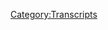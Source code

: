{{Transcript
    | title         = [[427: April 29-30, 2020]]
    | caption       = [https://knowledgefight.libsyn.com/427-april-29-30-2020 Listen to this episode on Libsyn]
    | episodeNumber = [[427: April 29-30, 2020|427]]
    | length        = 02:13:16
}}

{{MessageBox
    | header     = Warning: Bot Generated Content
    | text       = This transcript was automatically generated by transcription software and likely contains many mistakes and misattributions. Please check the audio for definitive quotes, attribution, and context.
    | image      = N3yvass4myg91.webp
    | imagewidth = 50px
    | id         = warning
}}

{{TranscriptBlock
    | name      = Unknown Speaker
    | timestamp = 00:00:00.000
    | text      = And that's it for this video, thanks for watching, and I'll see you in the next one.
}}

{{TranscriptBlock
    | name      = Unknown Speaker
    | timestamp = 00:00:30.000
    | text      = Thanks for watching, and I'll see you in the next one.
}}

{{TranscriptBlock
    | name      = Unknown Speaker
    | timestamp = 00:01:00.000
    | text      = Hey, welcome back to Knowledge Fight, I'm Dan.
}}

{{TranscriptBlock
    | name      = Unknown Speaker
    | timestamp = 00:01:01.000
    | text      = I'm Jordan.
}}

{{TranscriptBlock
    | name      = Unknown Speaker
    | timestamp = 00:01:02.000
    | text      = We're a couple dudes, like to sit around, drink novelty beverages, and talk a little
}}

{{TranscriptBlock
    | name      = Unknown Speaker
    | timestamp = 00:01:04.519
    | text      = bit about Alex Jones.
}}

{{TranscriptBlock
    | name      = Unknown Speaker
    | timestamp = 00:01:05.519
    | text      = Indeed we are, Dan.
}}

{{TranscriptBlock
    | name      = Unknown Speaker
    | timestamp = 00:01:06.519
    | text      = Jordan.
}}

{{TranscriptBlock
    | name      = Unknown Speaker
    | timestamp = 00:01:07.519
    | text      = Dan?
}}

{{TranscriptBlock
    | name      = Unknown Speaker
    | timestamp = 00:01:08.519
    | text      = Jordan.
}}

{{TranscriptBlock
    | name      = Unknown Speaker
    | timestamp = 00:01:09.519
    | text      = Let me ask you a quick question.
}}

{{TranscriptBlock
    | name      = Unknown Speaker
    | timestamp = 00:01:10.519
    | text      = What's your bright spot?
}}

{{TranscriptBlock
    | name      = Unknown Speaker
    | timestamp = 00:01:11.519
    | text      = I don't know, you go first.
}}

{{TranscriptBlock
    | name      = Unknown Speaker
    | timestamp = 00:01:12.519
    | text      = My partner and I, we rearranged our living room.
}}

{{TranscriptBlock
    | name      = Unknown Speaker
    | timestamp = 00:01:16.439
    | text      = We got rid of the table that was there before we even moved in.
}}

{{TranscriptBlock
    | name      = Unknown Speaker
    | timestamp = 00:01:19.879
    | text      = It was a giant hardwood table, took up all the space, rearranged it.
}}

{{TranscriptBlock
    | name      = Unknown Speaker
    | timestamp = 00:01:23.920
    | text      = It's like we live in a new apartment.
}}

{{TranscriptBlock
    | name      = Unknown Speaker
    | timestamp = 00:01:25.120
    | text      = I strongly recommend rearranging your place right now, because it makes you feel like
}}

{{TranscriptBlock
    | name      = Unknown Speaker
    | timestamp = 00:01:29.200
    | text      = you went somewhere else, at least for a while.
}}

{{TranscriptBlock
    | name      = Unknown Speaker
    | timestamp = 00:01:31.239
    | text      = You know what?
}}

{{TranscriptBlock
    | name      = Unknown Speaker
    | timestamp = 00:01:32.239
    | text      = I'm going to say my bright spot's the same.
}}

{{TranscriptBlock
    | name      = Unknown Speaker
    | timestamp = 00:01:35.519
    | text      = I rearranged my apartment as well, I moved my bed to another location, and I don't know
}}

{{TranscriptBlock
    | name      = Unknown Speaker
    | timestamp = 00:01:41.040
    | text      = why.
}}

{{TranscriptBlock
    | name      = Unknown Speaker
    | timestamp = 00:01:42.040
    | text      = It's only a couple feet away from where it was, so much less noise.
}}

{{TranscriptBlock
    | name      = Unknown Speaker
    | timestamp = 00:01:46.319
    | text      = I don't know how it's possible that in the same room, there's so much less noise a couple
}}

{{TranscriptBlock
    | name      = Unknown Speaker
    | timestamp = 00:01:51.239
    | text      = feet away, but my sleep has been much less impacted by it since I moved.
}}

{{TranscriptBlock
    | name      = Unknown Speaker
    | timestamp = 00:01:55.760
    | text      = That's awesome.
}}

{{TranscriptBlock
    | name      = Unknown Speaker
    | timestamp = 00:01:56.760
    | text      = Furniture moving, both of our bright spots.
}}

{{TranscriptBlock
    | name      = Unknown Speaker
    | timestamp = 00:01:58.760
    | text      = Move it.
}}

{{TranscriptBlock
    | name      = Unknown Speaker
    | timestamp = 00:02:00.519
    | text      = You're stuck in a place.
}}

{{TranscriptBlock
    | name      = Unknown Speaker
    | timestamp = 00:02:02.299
    | text      = Make it feel like you're no longer stuck there.
}}

{{TranscriptBlock
    | name      = Unknown Speaker
    | timestamp = 00:02:05.239
    | text      = I also just had to piggyback yours, because I moved my bed like a week ago.
}}

{{TranscriptBlock
    | name      = Unknown Speaker
    | timestamp = 00:02:08.639
    | text      = Yeah, I know.
}}

{{TranscriptBlock
    | name      = Unknown Speaker
    | timestamp = 00:02:09.639
    | text      = I'm not really current, but the only thing I had in my mind was I had some pudding the
}}

{{TranscriptBlock
    | name      = Unknown Speaker
    | timestamp = 00:02:13.159
    | text      = other day, and I feel like that's not good.
}}

{{TranscriptBlock
    | name      = Unknown Speaker
    | timestamp = 00:02:16.520
    | text      = That's not enough of a bright spot.
}}

{{TranscriptBlock
    | name      = Unknown Speaker
    | timestamp = 00:02:18.520
    | text      = No.
}}

{{TranscriptBlock
    | name      = Unknown Speaker
    | timestamp = 00:02:19.520
    | text      = Pudding.
}}

{{TranscriptBlock
    | name      = Unknown Speaker
    | timestamp = 00:02:20.520
    | text      = It's good.
}}

{{TranscriptBlock
    | name      = Unknown Speaker
    | timestamp = 00:02:21.520
    | text      = Hey.
}}

{{TranscriptBlock
    | name      = Unknown Speaker
    | timestamp = 00:02:22.520
    | text      = What kind of pudding?
}}

{{TranscriptBlock
    | name      = Unknown Speaker
    | timestamp = 00:02:24.240
    | text      = I don't remember the brand, but it's whatever those pudding cups.
}}

{{TranscriptBlock
    | name      = Unknown Speaker
    | timestamp = 00:02:28.439
    | text      = Yeah, yeah, yeah.
}}

{{TranscriptBlock
    | name      = Unknown Speaker
    | timestamp = 00:02:29.439
    | text      = Chocolate and vanilla.
}}

{{TranscriptBlock
    | name      = Unknown Speaker
    | timestamp = 00:02:30.439
    | text      = Okay, all right.
}}

{{TranscriptBlock
    | name      = Unknown Speaker
    | timestamp = 00:02:31.439
    | text      = Swirl kind of thing.
}}

{{TranscriptBlock
    | name      = Unknown Speaker
    | timestamp = 00:02:32.439
    | text      = I like it.
}}

{{TranscriptBlock
    | name      = Unknown Speaker
    | timestamp = 00:02:33.439
    | text      = It was fine.
}}

{{TranscriptBlock
    | name      = Unknown Speaker
    | timestamp = 00:02:34.439
    | text      = Yeah.
}}

{{TranscriptBlock
    | name      = Unknown Speaker
    | timestamp = 00:02:35.439
    | text      = It's not deserving of a bright spot, though.
}}

{{TranscriptBlock
    | name      = Unknown Speaker
    | timestamp = 00:02:36.439
    | text      = Moving my bed was, though.
}}

{{TranscriptBlock
    | name      = Unknown Speaker
    | timestamp = 00:02:37.439
    | text      = All right.
}}

{{TranscriptBlock
    | name      = Unknown Speaker
    | timestamp = 00:02:38.439
    | text      = So, Jordan, today we got an interesting episode to go over.
}}

{{TranscriptBlock
    | name      = Unknown Speaker
    | timestamp = 00:02:39.439
    | text      = We're going to be talking about April 29th and 30th, 2020.
}}

{{TranscriptBlock
    | name      = Unknown Speaker
    | timestamp = 00:02:42.680
    | text      = I'm Dan.
}}

{{TranscriptBlock
    | name      = Unknown Speaker
    | timestamp = 00:02:43.680
    | text      = This is 2020.
}}

{{TranscriptBlock
    | name      = Unknown Speaker
    | timestamp = 00:02:44.680
    | text      = God damn it.
}}

{{TranscriptBlock
    | name      = Unknown Speaker
    | timestamp = 00:02:45.680
    | text      = And it's pretty tough to follow up.
}}

{{TranscriptBlock
    | name      = Unknown Speaker
    | timestamp = 00:02:50.599
    | text      = I will eat you.
}}

{{TranscriptBlock
    | name      = Unknown Speaker
    | timestamp = 00:02:52.080
    | text      = I don't know what you do with that.
}}

{{TranscriptBlock
    | name      = Unknown Speaker
    | timestamp = 00:02:54.319
    | text      = It's tough.
}}

{{TranscriptBlock
    | name      = Unknown Speaker
    | timestamp = 00:02:55.319
    | text      = In the last episode, on the 28th, Alex is having a breakdown, yelling about how he's
}}

{{TranscriptBlock
    | name      = Unknown Speaker
    | timestamp = 00:03:00.039
    | text      = ready to eat his neighbors and dig the globalists out of their foxholes and eat them.
}}

{{TranscriptBlock
    | name      = Unknown Speaker
    | timestamp = 00:03:04.479
    | text      = Somebody has to.
}}

{{TranscriptBlock
    | name      = Unknown Speaker
    | timestamp = 00:03:05.479
    | text      = And so no matter what he does, no matter how crazy it is, it's going to be a disappointment.
}}

{{TranscriptBlock
    | name      = Unknown Speaker
    | timestamp = 00:03:09.919
    | text      = And so I regret to inform you listeners, if you're expecting more cannibalism talk, you
}}

{{TranscriptBlock
    | name      = Unknown Speaker
    | timestamp = 00:03:15.599
    | text      = shan't find it here.
}}

{{TranscriptBlock
    | name      = Unknown Speaker
    | timestamp = 00:03:17.180
    | text      = And for me, that emotionally disappoints me a tiny bit, but there is still some stuff
}}

{{TranscriptBlock
    | name      = Unknown Speaker
    | timestamp = 00:03:20.960
    | text      = worth discussing as we track this dark, dark time for Alex and his business.
}}

{{TranscriptBlock
    | name      = Unknown Speaker
    | timestamp = 00:03:25.919
    | text      = See, now I'm looking forward to thinking, though, every time we hear him take a bite
}}

{{TranscriptBlock
    | name      = Unknown Speaker
    | timestamp = 00:03:29.719
    | text      = of sandwich while college is talking, you know what that sandwich is.
}}

{{TranscriptBlock
    | name      = Unknown Speaker
    | timestamp = 00:03:33.039
    | text      = It could be his neighbor.
}}

{{TranscriptBlock
    | name      = Unknown Speaker
    | timestamp = 00:03:34.039
    | text      = You know what that sandwich is.
}}

{{TranscriptBlock
    | name      = Unknown Speaker
    | timestamp = 00:03:35.039
    | text      = Nice little-
}}

{{TranscriptBlock
    | name      = Unknown Speaker
    | timestamp = 00:03:36.039
    | text      = We're going to need a wellness check on the neighbors.
}}

{{TranscriptBlock
    | name      = Unknown Speaker
    | timestamp = 00:03:37.599
    | text      = Nice little slice of person.
}}

{{TranscriptBlock
    | name      = Unknown Speaker
    | timestamp = 00:03:38.759
    | text      = Yeah.
}}

{{TranscriptBlock
    | name      = Unknown Speaker
    | timestamp = 00:03:39.759
    | text      = So we'll get down to business on this episode, but before we do, we got to take a little
}}

{{TranscriptBlock
    | name      = Unknown Speaker
    | timestamp = 00:03:42.280
    | text      = moment to say thank you to some folks who signed up and are supporting the show.
}}

{{TranscriptBlock
    | name      = Unknown Speaker
    | timestamp = 00:03:45.319
    | text      = So first, Austin, occupied Austin.
}}

{{TranscriptBlock
    | name      = Unknown Speaker
    | timestamp = 00:03:48.319
    | text      = Thank you so much.
}}

{{TranscriptBlock
    | name      = Unknown Speaker
    | timestamp = 00:03:49.319
    | text      = You are now a policy wonk.
}}

{{TranscriptBlock
    | name      = Unknown Speaker
    | timestamp = 00:03:50.319
    | text      = Thank you very much.
}}

{{TranscriptBlock
    | name      = Unknown Speaker
    | timestamp = 00:03:51.319
    | text      = Occupied Austin.
}}

{{TranscriptBlock
    | name      = Unknown Speaker
    | timestamp = 00:03:52.319
    | text      = Thank you, Austin.
}}

{{TranscriptBlock
    | name      = Unknown Speaker
    | timestamp = 00:03:53.319
    | text      = Next.
}}

{{TranscriptBlock
    | name      = Unknown Speaker
    | timestamp = 00:03:54.319
    | text      = Peter, thank you so much.
}}

{{TranscriptBlock
    | name      = Unknown Speaker
    | timestamp = 00:03:55.319
    | text      = You are now a policy wonk.
}}

{{TranscriptBlock
    | name      = Unknown Speaker
    | timestamp = 00:03:56.319
    | text      = I'm a policy wonk.
}}

{{TranscriptBlock
    | name      = Unknown Speaker
    | timestamp = 00:03:57.319
    | text      = Thanks, Peter.
}}

{{TranscriptBlock
    | name      = Unknown Speaker
    | timestamp = 00:03:58.319
    | text      = Next.
}}

{{TranscriptBlock
    | name      = Unknown Speaker
    | timestamp = 00:03:59.319
    | text      = Kyle Evan, thank you so much.
}}

{{TranscriptBlock
    | name      = Unknown Speaker
    | timestamp = 00:04:00.319
    | text      = You are now a policy wonk.
}}

{{TranscriptBlock
    | name      = Unknown Speaker
    | timestamp = 00:04:01.319
    | text      = I'm a policy wonk.
}}

{{TranscriptBlock
    | name      = Unknown Speaker
    | timestamp = 00:04:02.319
    | text      = Thank you very much, Kyle Evan.
}}

{{TranscriptBlock
    | name      = Unknown Speaker
    | timestamp = 00:04:03.319
    | text      = Thank you.
}}

{{TranscriptBlock
    | name      = Unknown Speaker
    | timestamp = 00:04:04.319
    | text      = Next, Heather, thank you so much.
}}

{{TranscriptBlock
    | name      = Unknown Speaker
    | timestamp = 00:04:05.319
    | text      = You are now a policy wonk.
}}

{{TranscriptBlock
    | name      = Unknown Speaker
    | timestamp = 00:04:06.319
    | text      = I'm a policy wonk.
}}

{{TranscriptBlock
    | name      = Unknown Speaker
    | timestamp = 00:04:07.319
    | text      = Thanks, Heather.
}}

{{TranscriptBlock
    | name      = Unknown Speaker
    | timestamp = 00:04:08.319
    | text      = Next, John Six, thank you so much.
}}

{{TranscriptBlock
    | name      = Unknown Speaker
    | timestamp = 00:04:09.319
    | text      = You are now a policy wonk.
}}

{{TranscriptBlock
    | name      = Unknown Speaker
    | timestamp = 00:04:10.319
    | text      = I'm a policy wonk.
}}

{{TranscriptBlock
    | name      = Unknown Speaker
    | timestamp = 00:04:11.319
    | text      = Thank you, John Six.
}}

{{TranscriptBlock
    | name      = Unknown Speaker
    | timestamp = 00:04:12.379
    | text      = Thank you, John Six.
}}

{{TranscriptBlock
    | name      = Unknown Speaker
    | timestamp = 00:04:13.780
    | text      = Next, Antiques With Raptors, thank you so much.
}}

{{TranscriptBlock
    | name      = Unknown Speaker
    | timestamp = 00:04:15.639
    | text      = You are now a policy wonk.
}}

{{TranscriptBlock
    | name      = Unknown Speaker
    | timestamp = 00:04:16.800
    | text      = I'm a policy wonk.
}}

{{TranscriptBlock
    | name      = Unknown Speaker
    | timestamp = 00:04:18.060
    | text      = Thank you, Antiques with Raptors.
}}

{{TranscriptBlock
    | name      = Unknown Speaker
    | timestamp = 00:04:19.060
    | text      = Thanks so much.
}}

{{TranscriptBlock
    | name      = Unknown Speaker
    | timestamp = 00:04:20.060
    | text      = And finally, I'd like to say thank you to a couple of folks who signed up on an elevated
}}

{{TranscriptBlock
    | name      = Unknown Speaker
    | timestamp = 00:04:22.980
    | text      = level.
}}

{{TranscriptBlock
    | name      = Unknown Speaker
    | timestamp = 00:04:23.980
    | text      = We appreciate that very much.
}}

{{TranscriptBlock
    | name      = Unknown Speaker
    | timestamp = 00:04:24.980
    | text      = So first of all, John L, thank you so much.
}}

{{TranscriptBlock
    | name      = Unknown Speaker
    | timestamp = 00:04:26.500
    | text      = You are now a technocrat.
}}

{{TranscriptBlock
    | name      = Unknown Speaker
    | timestamp = 00:04:27.500
    | text      = Laurel, thank you so much.
}}

{{TranscriptBlock
    | name      = Unknown Speaker
    | timestamp = 00:04:28.500
    | text      = You are now a technocrat.
}}

{{TranscriptBlock
    | name      = Unknown Speaker
    | timestamp = 00:04:30.500
    | text      = And Cytetra, thank you so much.
}}

{{TranscriptBlock
    | name      = Unknown Speaker
    | timestamp = 00:04:32.220
    | text      = You are now a technocrat.
}}

{{TranscriptBlock
    | name      = Unknown Speaker
    | timestamp = 00:04:33.220
    | text      = I'm a policy wonk.
}}

{{TranscriptBlock
    | name      = Unknown Speaker
    | timestamp = 00:04:34.220
    | text      = Crikey, mate.
}}

{{TranscriptBlock
    | name      = Unknown Speaker
    | timestamp = 00:04:35.220
    | text      = That's fantastic.
}}

{{TranscriptBlock
    | name      = Unknown Speaker
    | timestamp = 00:04:36.220
    | text      = Have yourself a brew.
}}

{{TranscriptBlock
    | name      = Unknown Speaker
    | timestamp = 00:04:37.220
    | text      = How's your 401k doing, bro?
}}

{{TranscriptBlock
    | name      = Unknown Speaker
    | timestamp = 00:04:38.220
    | text      = All right.
}}

{{TranscriptBlock
    | name      = Unknown Speaker
    | timestamp = 00:04:39.220
    | text      = We got to go full tilt boogie on this, Watson.
}}

{{TranscriptBlock
    | name      = Unknown Speaker
    | timestamp = 00:04:41.220
    | text      = All right?
}}

{{TranscriptBlock
    | name      = Unknown Speaker
    | timestamp = 00:04:42.220
    | text      = Let's just get down to business.
}}

{{TranscriptBlock
    | name      = Unknown Speaker
    | timestamp = 00:04:43.220
    | text      = We ain't making that money off that heroin.
}}

{{TranscriptBlock
    | name      = Unknown Speaker
    | timestamp = 00:04:45.300
    | text      = Why are you pimps so good?
}}

{{TranscriptBlock
    | name      = Unknown Speaker
    | timestamp = 00:04:47.240
    | text      = My neck is freakishly large.
}}

{{TranscriptBlock
    | name      = Unknown Speaker
    | timestamp = 00:04:48.899
    | text      = I declare info war on you.
}}

{{TranscriptBlock
    | name      = Unknown Speaker
    | timestamp = 00:04:51.699
    | text      = Thank you so much, John L. Thank you so much, Laurel.
}}

{{TranscriptBlock
    | name      = Unknown Speaker
    | timestamp = 00:04:53.579
    | text      = And thank you so much, Cytetra.
}}

{{TranscriptBlock
    | name      = Unknown Speaker
    | timestamp = 00:04:55.339
    | text      = Yes.
}}

{{TranscriptBlock
    | name      = Unknown Speaker
    | timestamp = 00:04:56.339
    | text      = Thank you very much to the three of you.
}}

{{TranscriptBlock
    | name      = Unknown Speaker
    | timestamp = 00:04:57.339
    | text      = If you're out there listening and you're thinking, hey, I enjoy the show, I'd like to support
}}

{{TranscriptBlock
    | name      = Unknown Speaker
    | timestamp = 00:04:59.180
    | text      = these gents too, you can do that by going to our website, knowledgefight.com, clicking
}}

{{TranscriptBlock
    | name      = Unknown Speaker
    | timestamp = 00:05:01.899
    | text      = the button that says support the show.
}}

{{TranscriptBlock
    | name      = Unknown Speaker
    | timestamp = 00:05:03.019
    | text      = We would appreciate it.
}}

{{TranscriptBlock
    | name      = Unknown Speaker
    | timestamp = 00:05:04.100
    | text      = Or if you would like to, in our- The same spirit?
}}

{{TranscriptBlock
    | name      = Unknown Speaker
    | timestamp = 00:05:08.300
    | text      = Yes.
}}

{{TranscriptBlock
    | name      = Unknown Speaker
    | timestamp = 00:05:09.300
    | text      = You can find a local charity in your area that is helping people who are in need and
}}

{{TranscriptBlock
    | name      = Unknown Speaker
    | timestamp = 00:05:13.100
    | text      = donate to them.
}}

{{TranscriptBlock
    | name      = Unknown Speaker
    | timestamp = 00:05:14.100
    | text      = Yes.
}}

{{TranscriptBlock
    | name      = Unknown Speaker
    | timestamp = 00:05:15.100
    | text      = We would appreciate it if you did either.
}}

{{TranscriptBlock
    | name      = Unknown Speaker
    | timestamp = 00:05:16.100
    | text      = So Jordan, we got to take a quick little detour here to check in with the year of the seltzer,
}}

{{TranscriptBlock
    | name      = Unknown Speaker
    | timestamp = 00:05:20.420
    | text      = which is going strong, going like gangbusters.
}}

{{TranscriptBlock
    | name      = Unknown Speaker
    | timestamp = 00:05:22.980
    | text      = This point, 25 celters deep, we're making, we are ahead of the curve.
}}

{{TranscriptBlock
    | name      = Unknown Speaker
    | timestamp = 00:05:28.259
    | text      = Notebook page filled.
}}

{{TranscriptBlock
    | name      = Unknown Speaker
    | timestamp = 00:05:29.259
    | text      = Well, here's the thing, I know that eventually it's going to slow down, so you got to hit
}}

{{TranscriptBlock
    | name      = Unknown Speaker
    | timestamp = 00:05:33.100
    | text      = the ground running.
}}

{{TranscriptBlock
    | name      = Unknown Speaker
    | timestamp = 00:05:34.100
    | text      = You got to get as much road behind you as possible.
}}

{{TranscriptBlock
    | name      = Unknown Speaker
    | timestamp = 00:05:37.339
    | text      = Right.
}}

{{TranscriptBlock
    | name      = Unknown Speaker
    | timestamp = 00:05:38.339
    | text      = Right.
}}

{{TranscriptBlock
    | name      = Unknown Speaker
    | timestamp = 00:05:39.339
    | text      = Right.
}}

{{TranscriptBlock
    | name      = Unknown Speaker
    | timestamp = 00:05:40.339
    | text      = And so I, you know, today I got a highlight and a low light, I'll be honest.
}}

{{TranscriptBlock
    | name      = Unknown Speaker
    | timestamp = 00:05:43.379
    | text      = I've been having, I found a number of varieties of a brand called Sparkling Ice at the grocery
}}

{{TranscriptBlock
    | name      = Unknown Speaker
    | timestamp = 00:05:48.579
    | text      = store.
}}

{{TranscriptBlock
    | name      = Unknown Speaker
    | timestamp = 00:05:49.579
    | text      = Is that made by Natty Ice?
}}

{{TranscriptBlock
    | name      = Unknown Speaker
    | timestamp = 00:05:50.579
    | text      = No, but I have to, I have to report, no, no offense to Sparkling Ice.
}}

{{TranscriptBlock
    | name      = Unknown Speaker
    | timestamp = 00:05:57.379
    | text      = They're all terrible.
}}

{{TranscriptBlock
    | name      = Unknown Speaker
    | timestamp = 00:05:58.379
    | text      = So it was made by Natty Ice.
}}

{{TranscriptBlock
    | name      = Unknown Speaker
    | timestamp = 00:06:01.019
    | text      = It very well could be.
}}

{{TranscriptBlock
    | name      = Unknown Speaker
    | timestamp = 00:06:02.779
    | text      = They're all like lacking in flavor.
}}

{{TranscriptBlock
    | name      = Unknown Speaker
    | timestamp = 00:06:04.980
    | text      = They're all just, ugh.
}}

{{TranscriptBlock
    | name      = Unknown Speaker
    | timestamp = 00:06:07.500
    | text      = And the thing that really got me, the thing that attracted me to them was I was looking
}}

{{TranscriptBlock
    | name      = Unknown Speaker
    | timestamp = 00:06:10.839
    | text      = at the flavors they had and they had a black raspberry and a blue raspberry.
}}

{{TranscriptBlock
    | name      = Unknown Speaker
    | timestamp = 00:06:15.420
    | text      = That's more raspberries than I know.
}}

{{TranscriptBlock
    | name      = Unknown Speaker
    | timestamp = 00:06:17.379
    | text      = Why do you have two different raspberries?
}}

{{TranscriptBlock
    | name      = Unknown Speaker
    | timestamp = 00:06:19.339
    | text      = And so I tried them and they're both trash.
}}

{{TranscriptBlock
    | name      = Unknown Speaker
    | timestamp = 00:06:20.660
    | text      = Do they have a regular raspberry?
}}

{{TranscriptBlock
    | name      = Unknown Speaker
    | timestamp = 00:06:22.300
    | text      = I did not see one at the store, but I don't know.
}}

{{TranscriptBlock
    | name      = Unknown Speaker
    | timestamp = 00:06:25.100
    | text      = Swing and a miss.
}}

{{TranscriptBlock
    | name      = Unknown Speaker
    | timestamp = 00:06:26.100
    | text      = Those were 32 and 33 out of a hundred respectively.
}}

{{TranscriptBlock
    | name      = Unknown Speaker
    | timestamp = 00:06:28.579
    | text      = Oh, that's bad.
}}

{{TranscriptBlock
    | name      = Unknown Speaker
    | timestamp = 00:06:29.579
    | text      = I did finish them though.
}}

{{TranscriptBlock
    | name      = Unknown Speaker
    | timestamp = 00:06:30.699
    | text      = So that's something.
}}

{{TranscriptBlock
    | name      = Unknown Speaker
    | timestamp = 00:06:32.319
    | text      = And then a highlight honorable kind of mention is Perrier.
}}

{{TranscriptBlock
    | name      = Unknown Speaker
    | timestamp = 00:06:36.579
    | text      = Got a Perrier strawberry and orange and they're both great.
}}

{{TranscriptBlock
    | name      = Unknown Speaker
    | timestamp = 00:06:40.300
    | text      = Really crisp.
}}

{{TranscriptBlock
    | name      = Unknown Speaker
    | timestamp = 00:06:41.300
    | text      = Okay.
}}

{{TranscriptBlock
    | name      = Unknown Speaker
    | timestamp = 00:06:42.300
    | text      = Yeah.
}}

{{TranscriptBlock
    | name      = Unknown Speaker
    | timestamp = 00:06:43.300
    | text      = Good.
}}

{{TranscriptBlock
    | name      = Unknown Speaker
    | timestamp = 00:06:44.300
    | text      = All right.
}}

{{TranscriptBlock
    | name      = Unknown Speaker
    | timestamp = 00:06:45.300
    | text      = Good.
}}

{{TranscriptBlock
    | name      = Unknown Speaker
    | timestamp = 00:06:46.300
    | text      = Both coming in at 74 out of a hundred.
}}

{{TranscriptBlock
    | name      = Unknown Speaker
    | timestamp = 00:06:47.300
    | text      = Ooh.
}}

{{TranscriptBlock
    | name      = Unknown Speaker
    | timestamp = 00:06:48.300
    | text      = Equal.
}}

{{TranscriptBlock
    | name      = Unknown Speaker
    | timestamp = 00:06:49.300
    | text      = Yeah.
}}

{{TranscriptBlock
    | name      = Unknown Speaker
    | timestamp = 00:06:50.300
    | text      = Because they're just like, they're good.
}}

{{TranscriptBlock
    | name      = Unknown Speaker
    | timestamp = 00:06:51.300
    | text      = They have a strong crispness that a lot of other of these seltzers I've been trying are
}}

{{TranscriptBlock
    | name      = Unknown Speaker
    | timestamp = 00:06:54.860
    | text      = lacking.
}}

{{TranscriptBlock
    | name      = Unknown Speaker
    | timestamp = 00:06:55.860
    | text      = Do you feel like 75 is a benchmark?
}}

{{TranscriptBlock
    | name      = Unknown Speaker
    | timestamp = 00:06:56.860
    | text      = Yeah.
}}

{{TranscriptBlock
    | name      = Unknown Speaker
    | timestamp = 00:06:57.860
    | text      = Yeah.
}}

{{TranscriptBlock
    | name      = Unknown Speaker
    | timestamp = 00:06:58.860
    | text      = That's why there's 74.
}}

{{TranscriptBlock
    | name      = Unknown Speaker
    | timestamp = 00:06:59.860
    | text      = That's what I was going to say.
}}

{{TranscriptBlock
    | name      = Unknown Speaker
    | timestamp = 00:07:00.860
    | text      = That's what I was thinking.
}}

{{TranscriptBlock
    | name      = Unknown Speaker
    | timestamp = 00:07:01.860
    | text      = There's only one reason they'd be 74.
}}

{{TranscriptBlock
    | name      = Unknown Speaker
    | timestamp = 00:07:02.860
    | text      = 75 was another.
}}

{{TranscriptBlock
    | name      = Unknown Speaker
    | timestamp = 00:07:03.860
    | text      = I couldn't emotionally put them at 75.
}}

{{TranscriptBlock
    | name      = Unknown Speaker
    | timestamp = 00:07:05.579
    | text      = I felt like that would be too meaningful and they aren't mind blowing.
}}

{{TranscriptBlock
    | name      = Unknown Speaker
    | timestamp = 00:07:10.040
    | text      = There's nothing like really.
}}

{{TranscriptBlock
    | name      = Unknown Speaker
    | timestamp = 00:07:11.040
    | text      = Ooh.
}}

{{TranscriptBlock
    | name      = Unknown Speaker
    | timestamp = 00:07:12.040
    | text      = But they're good.
}}

{{TranscriptBlock
    | name      = Unknown Speaker
    | timestamp = 00:07:13.040
    | text      = I would drink those.
}}

{{TranscriptBlock
    | name      = Unknown Speaker
    | timestamp = 00:07:14.040
    | text      = Anytime.
}}

{{TranscriptBlock
    | name      = Unknown Speaker
    | timestamp = 00:07:15.040
    | text      = Steady.
}}

{{TranscriptBlock
    | name      = Unknown Speaker
    | timestamp = 00:07:16.040
    | text      = Yeah.
}}

{{TranscriptBlock
    | name      = Unknown Speaker
    | timestamp = 00:07:17.040
    | text      = Yeah.
}}

{{TranscriptBlock
    | name      = Unknown Speaker
    | timestamp = 00:07:18.040
    | text      = Gotcha.
}}

{{TranscriptBlock
    | name      = Unknown Speaker
    | timestamp = 00:07:19.040
    | text      = For sure.
}}

{{TranscriptBlock
    | name      = Unknown Speaker
    | timestamp = 00:07:20.040
    | text      = And I feel like that's deserving of a 74.
}}

{{TranscriptBlock
    | name      = Unknown Speaker
    | timestamp = 00:07:21.040
    | text      = I like it.
}}

{{TranscriptBlock
    | name      = Unknown Speaker
    | timestamp = 00:07:22.040
    | text      = However, sparkling ice.
}}

{{TranscriptBlock
    | name      = Unknown Speaker
    | timestamp = 00:07:23.040
    | text      = No.
}}

{{TranscriptBlock
    | name      = Unknown Speaker
    | timestamp = 00:07:24.040
    | text      = Not going to go back to it.
}}

{{TranscriptBlock
    | name      = Unknown Speaker
    | timestamp = 00:07:25.040
    | text      = No, thank you.
}}

{{TranscriptBlock
    | name      = Unknown Speaker
    | timestamp = 00:07:26.040
    | text      = I'm not looking forward to it.
}}

{{TranscriptBlock
    | name      = Unknown Speaker
    | timestamp = 00:07:27.040
    | text      = I have three more of them in the fridge.
}}

{{TranscriptBlock
    | name      = Unknown Speaker
    | timestamp = 00:07:28.040
    | text      = Three other flavors.
}}

{{TranscriptBlock
    | name      = Unknown Speaker
    | timestamp = 00:07:29.040
    | text      = I'm waiting for you to start tossing seltzers out the window when you're done with them.
}}

{{TranscriptBlock
    | name      = Unknown Speaker
    | timestamp = 00:07:31.259
    | text      = The day may come that people have to look out for falling seltzer.
}}

{{TranscriptBlock
    | name      = Unknown Speaker
    | timestamp = 00:07:36.699
    | text      = So Jordan, this has been the year of the seltzer report.
}}

{{TranscriptBlock
    | name      = Unknown Speaker
    | timestamp = 00:07:39.160
    | text      = Now let's get down to it.
}}

{{TranscriptBlock
    | name      = Unknown Speaker
    | timestamp = 00:07:41.060
    | text      = I got to tell you right off the bat, the first half hour of April 29th show is nothing.
}}

{{TranscriptBlock
    | name      = Unknown Speaker
    | timestamp = 00:07:49.300
    | text      = It's nothing.
}}

{{TranscriptBlock
    | name      = Unknown Speaker
    | timestamp = 00:07:50.920
    | text      = There is just Alex sort of saying all the normal ass stuff that he says all the time.
}}

{{TranscriptBlock
    | name      = Unknown Speaker
    | timestamp = 00:07:56.240
    | text      = Like liberals are evil.
}}

{{TranscriptBlock
    | name      = Unknown Speaker
    | timestamp = 00:07:58.560
    | text      = Globalists are evil.
}}

{{TranscriptBlock
    | name      = Unknown Speaker
    | timestamp = 00:07:59.560
    | text      = Liberal cities are run by demons.
}}

{{TranscriptBlock
    | name      = Unknown Speaker
    | timestamp = 00:08:01.040
    | text      = Dangerous.
}}

{{TranscriptBlock
    | name      = Unknown Speaker
    | timestamp = 00:08:02.040
    | text      = I found it completely useless.
}}

{{TranscriptBlock
    | name      = Unknown Speaker
    | timestamp = 00:08:04.199
    | text      = And it was quite a ways into the episode before I found anything that even resembled something
}}

{{TranscriptBlock
    | name      = Unknown Speaker
    | timestamp = 00:08:08.920
    | text      = worth talking about.
}}

{{TranscriptBlock
    | name      = Unknown Speaker
    | timestamp = 00:08:10.279
    | text      = I am absolutely understanding that you cannot save the general society.
}}

{{TranscriptBlock
    | name      = Unknown Speaker
    | timestamp = 00:08:16.000
    | text      = You can reach out to some people trying to wake them up.
}}

{{TranscriptBlock
    | name      = Unknown Speaker
    | timestamp = 00:08:17.959
    | text      = That's great.
}}

{{TranscriptBlock
    | name      = Unknown Speaker
    | timestamp = 00:08:18.959
    | text      = But you got to move on.
}}

{{TranscriptBlock
    | name      = Unknown Speaker
    | timestamp = 00:08:20.300
    | text      = People ridicule you.
}}

{{TranscriptBlock
    | name      = Unknown Speaker
    | timestamp = 00:08:21.300
    | text      = They attack you.
}}

{{TranscriptBlock
    | name      = Unknown Speaker
    | timestamp = 00:08:22.300
    | text      = They're already shooting for gone folks.
}}

{{TranscriptBlock
    | name      = Unknown Speaker
    | timestamp = 00:08:23.600
    | text      = Just dust the dust off your feet.
}}

{{TranscriptBlock
    | name      = Unknown Speaker
    | timestamp = 00:08:26.139
    | text      = Let the dead bury the dead.
}}

{{TranscriptBlock
    | name      = Unknown Speaker
    | timestamp = 00:08:27.800
    | text      = Do not waste your time on them.
}}

{{TranscriptBlock
    | name      = Unknown Speaker
    | timestamp = 00:08:29.579
    | text      = Build up those that do care.
}}

{{TranscriptBlock
    | name      = Unknown Speaker
    | timestamp = 00:08:30.959
    | text      = Build up those that do have a chance.
}}

{{TranscriptBlock
    | name      = Unknown Speaker
    | timestamp = 00:08:32.759
    | text      = Build up yourself because I know as a person that loves God and I know you love God as
}}

{{TranscriptBlock
    | name      = Unknown Speaker
    | timestamp = 00:08:37.279
    | text      = well that you really feel for people.
}}

{{TranscriptBlock
    | name      = Unknown Speaker
    | timestamp = 00:08:39.000
    | text      = You can't wake up, broadcast the information everywhere, but just move on from that point.
}}

{{TranscriptBlock
    | name      = Unknown Speaker
    | timestamp = 00:08:45.919
    | text      = If they want to stay behind in this system, this doomed system, that's their issue.
}}

{{TranscriptBlock
    | name      = Unknown Speaker
    | timestamp = 00:08:50.000
    | text      = We got to protect ourselves.
}}

{{TranscriptBlock
    | name      = Unknown Speaker
    | timestamp = 00:08:51.399
    | text      = And it's been the season of generally trying to wake folks up before this got here.
}}

{{TranscriptBlock
    | name      = Unknown Speaker
    | timestamp = 00:08:57.600
    | text      = And now if folks aren't awake now, you need to just move on.
}}

{{TranscriptBlock
    | name      = Unknown Speaker
    | timestamp = 00:09:00.480
    | text      = And let me tell everybody else this.
}}

{{TranscriptBlock
    | name      = Unknown Speaker
    | timestamp = 00:09:03.159
    | text      = Those of you that want to be in a bigger house or those of you that want to still be at the
}}

{{TranscriptBlock
    | name      = Unknown Speaker
    | timestamp = 00:09:06.639
    | text      = country club, that's all going to be gone soon.
}}

{{TranscriptBlock
    | name      = Unknown Speaker
    | timestamp = 00:09:09.779
    | text      = And by the time the general public figures out that that America's gone with the wind
}}

{{TranscriptBlock
    | name      = Unknown Speaker
    | timestamp = 00:09:15.440
    | text      = and ain't ever coming back, folks, America broke its contract with God, with Roe v. Wade.
}}

{{TranscriptBlock
    | name      = Unknown Speaker
    | timestamp = 00:09:21.159
    | text      = The judgment's coming.
}}

{{TranscriptBlock
    | name      = Unknown Speaker
    | timestamp = 00:09:22.799
    | text      = And so once the general public figures out that we're in a long, prolonged, dystopic,
}}

{{TranscriptBlock
    | name      = Unknown Speaker
    | timestamp = 00:09:32.879
    | text      = high tech depression that just gets worse and worse and worse for many, many, many years
}}

{{TranscriptBlock
    | name      = Unknown Speaker
    | timestamp = 00:09:38.000
    | text      = out into the future, they're going to freak out and be dangerous as hell.
}}

{{TranscriptBlock
    | name      = Unknown Speaker
    | timestamp = 00:09:42.799
    | text      = You think you're seeing freak out and an increased crime now, which has exploded armed robberies,
}}

{{TranscriptBlock
    | name      = Unknown Speaker
    | timestamp = 00:09:47.440
    | text      = murders, and all the blue states are up like 35 to 57%.
}}

{{TranscriptBlock
    | name      = Unknown Speaker
    | timestamp = 00:09:51.159
    | text      = It's going to be 500%, 2000%.
}}

{{TranscriptBlock
    | name      = Unknown Speaker
    | timestamp = 00:09:54.659
    | text      = You're going to see hell on earth in my view.
}}

{{TranscriptBlock
    | name      = Unknown Speaker
    | timestamp = 00:09:58.679
    | text      = So what I hear there, first of all, at the beginning of the clip, he's talking about
}}

{{TranscriptBlock
    | name      = Unknown Speaker
    | timestamp = 00:10:02.440
    | text      = like it's no longer the season for trying to wake people up.
}}

{{TranscriptBlock
    | name      = Unknown Speaker
    | timestamp = 00:10:05.559
    | text      = Your show seems useless then.
}}

{{TranscriptBlock
    | name      = Unknown Speaker
    | timestamp = 00:10:06.799
    | text      = Yeah.
}}

{{TranscriptBlock
    | name      = Unknown Speaker
    | timestamp = 00:10:07.799
    | text      = You should go away.
}}

{{TranscriptBlock
    | name      = Unknown Speaker
    | timestamp = 00:10:08.799
    | text      = Yeah.
}}

{{TranscriptBlock
    | name      = Unknown Speaker
    | timestamp = 00:10:09.799
    | text      = I don't understand why you're here.
}}

{{TranscriptBlock
    | name      = Unknown Speaker
    | timestamp = 00:10:10.799
    | text      = I thought the whole point of this is an information war where you're trying to wake up people.
}}

{{TranscriptBlock
    | name      = Unknown Speaker
    | timestamp = 00:10:13.159
    | text      = There's no need for information anymore.
}}

{{TranscriptBlock
    | name      = Unknown Speaker
    | timestamp = 00:10:14.639
    | text      = I guess the show is now just like, okay, I'm going to be talking to you while you're in
}}

{{TranscriptBlock
    | name      = Unknown Speaker
    | timestamp = 00:10:19.720
    | text      = your bunker, which is a really unhealthy kind of thing.
}}

{{TranscriptBlock
    | name      = Unknown Speaker
    | timestamp = 00:10:24.080
    | text      = I think it's now an information withdrawal.
}}

{{TranscriptBlock
    | name      = Unknown Speaker
    | timestamp = 00:10:25.840
    | text      = Yeah.
}}

{{TranscriptBlock
    | name      = Unknown Speaker
    | timestamp = 00:10:26.840
    | text      = Yeah.
}}

{{TranscriptBlock
    | name      = Unknown Speaker
    | timestamp = 00:10:27.840
    | text      = I mean, if it's, if it's no longer about waking people up, then it's, you're preaching to
}}

{{TranscriptBlock
    | name      = Unknown Speaker
    | timestamp = 00:10:31.399
    | text      = the choir only.
}}

{{TranscriptBlock
    | name      = Unknown Speaker
    | timestamp = 00:10:32.639
    | text      = Yeah.
}}

{{TranscriptBlock
    | name      = Unknown Speaker
    | timestamp = 00:10:33.639
    | text      = Okay.
}}

{{TranscriptBlock
    | name      = Unknown Speaker
    | timestamp = 00:10:34.639
    | text      = Whatever.
}}

{{TranscriptBlock
    | name      = Unknown Speaker
    | timestamp = 00:10:35.639
    | text      = So also most sources you can find about crime rates, you know, the, that you can find particularly
}}

{{TranscriptBlock
    | name      = Unknown Speaker
    | timestamp = 00:10:39.519
    | text      = right now, they, they, they provide caveats in these reports, like how you can't necessarily
}}

{{TranscriptBlock
    | name      = Unknown Speaker
    | timestamp = 00:10:45.200
    | text      = attribute any changes in rates to the immediate circumstances without further study.
}}

{{TranscriptBlock
    | name      = Unknown Speaker
    | timestamp = 00:10:49.480
    | text      = So any person doing that would be kind of acting hastily.
}}

{{TranscriptBlock
    | name      = Unknown Speaker
    | timestamp = 00:10:52.200
    | text      = So just off the bat, Alex at the end there is on shaky ground.
}}

{{TranscriptBlock
    | name      = Unknown Speaker
    | timestamp = 00:10:55.039
    | text      = Sure.
}}

{{TranscriptBlock
    | name      = Unknown Speaker
    | timestamp = 00:10:56.039
    | text      = That said, a March 25th story out of WGN discussed crime rates in Chicago and found that quote
}}

{{TranscriptBlock
    | name      = Unknown Speaker
    | timestamp = 00:11:01.159
    | text      = murders were down 29% and shootings were down 19%.
}}

{{TranscriptBlock
    | name      = Unknown Speaker
    | timestamp = 00:11:06.039
    | text      = Also later in the article, they discuss a burglaries are down 23%.
}}

{{TranscriptBlock
    | name      = Unknown Speaker
    | timestamp = 00:11:08.879
    | text      = Yeah.
}}

{{TranscriptBlock
    | name      = Unknown Speaker
    | timestamp = 00:11:09.879
    | text      = On April 3rd, the Hill reported on the drop of crime in crime that's been seen in New
}}

{{TranscriptBlock
    | name      = Unknown Speaker
    | timestamp = 00:11:13.879
    | text      = York quote, the New York police department said Thursday, the crime across all five of
}}

{{TranscriptBlock
    | name      = Unknown Speaker
    | timestamp = 00:11:18.279
    | text      = the city's boroughs and within the transit system and public housing fell nearly 20%
}}

{{TranscriptBlock
    | name      = Unknown Speaker
    | timestamp = 00:11:22.639
    | text      = from March 12th to 31st and the second half of last month, murder decreased 25% robberies
}}

{{TranscriptBlock
    | name      = Unknown Speaker
    | timestamp = 00:11:28.720
    | text      = fell by 10% and grand larceny's dropped by 37%.
}}

{{TranscriptBlock
    | name      = Unknown Speaker
    | timestamp = 00:11:33.120
    | text      = There's some shoddy reporting on these statistics.
}}

{{TranscriptBlock
    | name      = Unknown Speaker
    | timestamp = 00:11:35.120
    | text      = So you will find posts on blogs talking about a jump in crime, but what they're doing is
}}

{{TranscriptBlock
    | name      = Unknown Speaker
    | timestamp = 00:11:38.799
    | text      = misrepresenting things.
}}

{{TranscriptBlock
    | name      = Unknown Speaker
    | timestamp = 00:11:40.639
    | text      = New York has seen an increase in crime when you look at the year to date figures as compared
}}

{{TranscriptBlock
    | name      = Unknown Speaker
    | timestamp = 00:11:44.799
    | text      = to the same first quarter numbers for 2019.
}}

{{TranscriptBlock
    | name      = Unknown Speaker
    | timestamp = 00:11:47.860
    | text      = That is true.
}}

{{TranscriptBlock
    | name      = Unknown Speaker
    | timestamp = 00:11:48.860
    | text      = However, it's irrelevant to discuss that when your point is trying to determine the effect
}}

{{TranscriptBlock
    | name      = Unknown Speaker
    | timestamp = 00:11:52.419
    | text      = of these stay at home orders and that sort of thing, because in the period of time since
}}

{{TranscriptBlock
    | name      = Unknown Speaker
    | timestamp = 00:11:56.440
    | text      = then crime has dropped drastically.
}}

{{TranscriptBlock
    | name      = Unknown Speaker
    | timestamp = 00:11:58.320
    | text      = You can only compare stay at home time with that length of time in the previous year basically
}}

{{TranscriptBlock
    | name      = Unknown Speaker
    | timestamp = 00:12:04.000
    | text      = or compared to prior to the initiation.
}}

{{TranscriptBlock
    | name      = Unknown Speaker
    | timestamp = 00:12:08.759
    | text      = But again, tracing a causal link between it is, is hasty, right?
}}

{{TranscriptBlock
    | name      = Unknown Speaker
    | timestamp = 00:12:13.799
    | text      = Also in that same article in the Hill, they discuss LA crime statistics, quote homicide
}}

{{TranscriptBlock
    | name      = Unknown Speaker
    | timestamp = 00:12:18.320
    | text      = in California's largest city fell by almost 43% while rape dropped by about 37% and robbery
}}

{{TranscriptBlock
    | name      = Unknown Speaker
    | timestamp = 00:12:24.039
    | text      = declined by 14%.
}}

{{TranscriptBlock
    | name      = Unknown Speaker
    | timestamp = 00:12:26.399
    | text      = I don't see any evidence that there's a giant surge in crime.
}}

{{TranscriptBlock
    | name      = Unknown Speaker
    | timestamp = 00:12:29.159
    | text      = And even if it were, that would be a massive contradiction of one of Alex's other big narratives.
}}

{{TranscriptBlock
    | name      = Unknown Speaker
    | timestamp = 00:12:34.980
    | text      = For years, Alex's primary love has been the gun.
}}

{{TranscriptBlock
    | name      = Unknown Speaker
    | timestamp = 00:12:38.080
    | text      = It is one true passion and it's an info wars axiom that when there are more guns around,
}}

{{TranscriptBlock
    | name      = Unknown Speaker
    | timestamp = 00:12:42.840
    | text      = there is less crime because the criminals know that you have a gun and therefore they'll
}}

{{TranscriptBlock
    | name      = Unknown Speaker
    | timestamp = 00:12:46.259
    | text      = leave you alone.
}}

{{TranscriptBlock
    | name      = Unknown Speaker
    | timestamp = 00:12:47.759
    | text      = March 2020 was the biggest month ever for gun purchases.
}}

{{TranscriptBlock
    | name      = Unknown Speaker
    | timestamp = 00:12:51.539
    | text      = The FBI ran 3.7 million background checks, which was an over 1 million increase from
}}

{{TranscriptBlock
    | name      = Unknown Speaker
    | timestamp = 00:12:56.679
    | text      = March 2019.
}}

{{TranscriptBlock
    | name      = Unknown Speaker
    | timestamp = 00:12:59.080
    | text      = According to a USA Today fact check, this number of background checks indicates an estimated
}}

{{TranscriptBlock
    | name      = Unknown Speaker
    | timestamp = 00:13:02.799
    | text      = 2.5 million gun purchases, which would represent an 85.3% increase year over year.
}}

{{TranscriptBlock
    | name      = Unknown Speaker
    | timestamp = 00:13:09.960
    | text      = So there are so many more guns being sold into the hands of Americans and according
}}

{{TranscriptBlock
    | name      = Unknown Speaker
    | timestamp = 00:13:13.480
    | text      = to Alex, this should lead directly to a decrease in crime.
}}

{{TranscriptBlock
    | name      = Unknown Speaker
    | timestamp = 00:13:16.480
    | text      = However, he's invested right now in scaring his audience, so he's completely ignoring
}}

{{TranscriptBlock
    | name      = Unknown Speaker
    | timestamp = 00:13:20.360
    | text      = the increased gun sales and he pretends the crime is soaring.
}}

{{TranscriptBlock
    | name      = Unknown Speaker
    | timestamp = 00:13:23.919
    | text      = He's basically just creating his own fabricated reality for his audience to live in that's
}}

{{TranscriptBlock
    | name      = Unknown Speaker
    | timestamp = 00:13:27.840
    | text      = so fake that it even contradicts his own already established fantasy world.
}}

{{TranscriptBlock
    | name      = Unknown Speaker
    | timestamp = 00:13:32.799
    | text      = It's wild.
}}

{{TranscriptBlock
    | name      = Unknown Speaker
    | timestamp = 00:13:33.799
    | text      = Yeah, there is one thing he was right about though, which is that we broke our covenant
}}

{{TranscriptBlock
    | name      = Unknown Speaker
    | timestamp = 00:13:38.000
    | text      = with God when Roe v. Wade happened.
}}

{{TranscriptBlock
    | name      = Unknown Speaker
    | timestamp = 00:13:40.600
    | text      = That was when it happened?
}}

{{TranscriptBlock
    | name      = Unknown Speaker
    | timestamp = 00:13:41.600
    | text      = Yeah, yeah, yeah.
}}

{{TranscriptBlock
    | name      = Unknown Speaker
    | timestamp = 00:13:42.600
    | text      = Did you not hear the stories?
}}

{{TranscriptBlock
    | name      = Unknown Speaker
    | timestamp = 00:13:45.080
    | text      = They ruled on it and then the next day, the Ark of the Covenant, which as we all know
}}

{{TranscriptBlock
    | name      = Unknown Speaker
    | timestamp = 00:13:48.740
    | text      = was hidden deep inside the Smithsonian, just exploded.
}}

{{TranscriptBlock
    | name      = Unknown Speaker
    | timestamp = 00:13:52.639
    | text      = That's what happened.
}}

{{TranscriptBlock
    | name      = Unknown Speaker
    | timestamp = 00:13:53.639
    | text      = Why doesn't Alex at least get interesting with it and be like, we broke our covenant
}}

{{TranscriptBlock
    | name      = Unknown Speaker
    | timestamp = 00:13:56.480
    | text      = with God when we ended prohibition?
}}

{{TranscriptBlock
    | name      = Unknown Speaker
    | timestamp = 00:13:58.240
    | text      = Why does he at least go with a different thing than the generic cookie cutter extreme right
}}

{{TranscriptBlock
    | name      = Unknown Speaker
    | timestamp = 00:14:06.519
    | text      = wing Christian?
}}

{{TranscriptBlock
    | name      = Unknown Speaker
    | timestamp = 00:14:08.519
    | text      = Come on, man.
}}

{{TranscriptBlock
    | name      = Unknown Speaker
    | timestamp = 00:14:09.519
    | text      = Do better, Alex.
}}

{{TranscriptBlock
    | name      = Unknown Speaker
    | timestamp = 00:14:10.519
    | text      = You said you were going to eat people yesterday.
}}

{{TranscriptBlock
    | name      = Unknown Speaker
    | timestamp = 00:14:12.320
    | text      = We broke our covenant with God at Woodstock.
}}

{{TranscriptBlock
    | name      = Unknown Speaker
    | timestamp = 00:14:15.200
    | text      = That's when it happened.
}}

{{TranscriptBlock
    | name      = Unknown Speaker
    | timestamp = 00:14:16.519
    | text      = That first time Jimi Hendrix played at Woodstock, it was over.
}}

{{TranscriptBlock
    | name      = Unknown Speaker
    | timestamp = 00:14:19.360
    | text      = People are not supposed to listen to bands in mud.
}}

{{TranscriptBlock
    | name      = Unknown Speaker
    | timestamp = 00:14:23.500
    | text      = This is in the Bible.
}}

{{TranscriptBlock
    | name      = Unknown Speaker
    | timestamp = 00:14:26.159
    | text      = And they were punished in Woodstock 99.
}}

{{TranscriptBlock
    | name      = Unknown Speaker
    | timestamp = 00:14:29.039
    | text      = Everybody knows this.
}}

{{TranscriptBlock
    | name      = Unknown Speaker
    | timestamp = 00:14:30.039
    | text      = So Alex gets to talking about this and I think what we hear him say and what him advocate
}}

{{TranscriptBlock
    | name      = Unknown Speaker
    | timestamp = 00:14:35.860
    | text      = for is separatist communities.
}}

{{TranscriptBlock
    | name      = Unknown Speaker
    | timestamp = 00:14:38.879
    | text      = Sure.
}}

{{TranscriptBlock
    | name      = Unknown Speaker
    | timestamp = 00:14:39.879
    | text      = Folks, you want to be scared?
}}

{{TranscriptBlock
    | name      = Unknown Speaker
    | timestamp = 00:14:40.879
    | text      = They're going to release real bio weapons.
}}

{{TranscriptBlock
    | name      = Unknown Speaker
    | timestamp = 00:14:42.440
    | text      = So I'm just telling people, you better get yourself together.
}}

{{TranscriptBlock
    | name      = Unknown Speaker
    | timestamp = 00:14:45.360
    | text      = You better get together with your family.
}}

{{TranscriptBlock
    | name      = Unknown Speaker
    | timestamp = 00:14:47.320
    | text      = You better do some research and you better get your asses like the pilgrims did out of
}}

{{TranscriptBlock
    | name      = Unknown Speaker
    | timestamp = 00:14:51.019
    | text      = corrupt Europe to the new world.
}}

{{TranscriptBlock
    | name      = Unknown Speaker
    | timestamp = 00:14:53.000
    | text      = And the new world is the countryside.
}}

{{TranscriptBlock
    | name      = Unknown Speaker
    | timestamp = 00:14:54.779
    | text      = No it's not.
}}

{{TranscriptBlock
    | name      = Unknown Speaker
    | timestamp = 00:14:55.779
    | text      = And the pilgrims were kicked out.
}}

{{TranscriptBlock
    | name      = Unknown Speaker
    | timestamp = 00:14:57.419
    | text      = These big cities are going down and it is really, really sad.
}}

{{TranscriptBlock
    | name      = Unknown Speaker
    | timestamp = 00:15:00.840
    | text      = But America is too satanic.
}}

{{TranscriptBlock
    | name      = Unknown Speaker
    | timestamp = 00:15:03.519
    | text      = It's too far gone.
}}

{{TranscriptBlock
    | name      = Unknown Speaker
    | timestamp = 00:15:04.600
    | text      = You just got to get together with your people and protect yourselves because it's going
}}

{{TranscriptBlock
    | name      = Unknown Speaker
    | timestamp = 00:15:08.080
    | text      = to be absolutely hellish.
}}

{{TranscriptBlock
    | name      = Unknown Speaker
    | timestamp = 00:15:09.080
    | text      = And you want to remove yourself from anywhere around leftist and I wouldn't try to wake
}}

{{TranscriptBlock
    | name      = Unknown Speaker
    | timestamp = 00:15:13.120
    | text      = them up.
}}

{{TranscriptBlock
    | name      = Unknown Speaker
    | timestamp = 00:15:14.120
    | text      = I wouldn't try to talk to them.
}}

{{TranscriptBlock
    | name      = Unknown Speaker
    | timestamp = 00:15:15.399
    | text      = They're gone, man.
}}

{{TranscriptBlock
    | name      = Unknown Speaker
    | timestamp = 00:15:16.480
    | text      = They are Satan.
}}

{{TranscriptBlock
    | name      = Unknown Speaker
    | timestamp = 00:15:17.480
    | text      = Satanists period.
}}

{{TranscriptBlock
    | name      = Unknown Speaker
    | timestamp = 00:15:18.480
    | text      = A good place to start is high quality, swurable foods.
}}

{{TranscriptBlock
    | name      = Unknown Speaker
    | timestamp = 00:15:21.799
    | text      = Damn!
}}

{{TranscriptBlock
    | name      = Unknown Speaker
    | timestamp = 00:15:22.799
    | text      = Damn!
}}

{{TranscriptBlock
    | name      = Unknown Speaker
    | timestamp = 00:15:23.799
    | text      = I should have seen that coming.
}}

{{TranscriptBlock
    | name      = Unknown Speaker
    | timestamp = 00:15:26.799
    | text      = I should have seen that one coming.
}}

{{TranscriptBlock
    | name      = Unknown Speaker
    | timestamp = 00:15:28.360
    | text      = Of course you should have.
}}

{{TranscriptBlock
    | name      = Unknown Speaker
    | timestamp = 00:15:29.360
    | text      = I really should have seen that one coming.
}}

{{TranscriptBlock
    | name      = Unknown Speaker
    | timestamp = 00:15:31.639
    | text      = I still missed it.
}}

{{TranscriptBlock
    | name      = Unknown Speaker
    | timestamp = 00:15:33.120
    | text      = It's amazing that three years in you can still be like t-boned by an ad break.
}}

{{TranscriptBlock
    | name      = Unknown Speaker
    | timestamp = 00:15:37.120
    | text      = You can still hit me with an ad pivot so hard.
}}

{{TranscriptBlock
    | name      = Unknown Speaker
    | timestamp = 00:15:39.759
    | text      = Yep.
}}

{{TranscriptBlock
    | name      = Unknown Speaker
    | timestamp = 00:15:40.759
    | text      = I'm just eternally optimistic that there won't be one.
}}

{{TranscriptBlock
    | name      = Unknown Speaker
    | timestamp = 00:15:43.399
    | text      = There's some fact checks here.
}}

{{TranscriptBlock
    | name      = Unknown Speaker
    | timestamp = 00:15:45.840
    | text      = One of them being that the countryside is not the new world.
}}

{{TranscriptBlock
    | name      = Unknown Speaker
    | timestamp = 00:15:49.200
    | text      = Those places are still under the, uh, the, uh, the laws.
}}

{{TranscriptBlock
    | name      = Unknown Speaker
    | timestamp = 00:15:52.120
    | text      = Yeah.
}}

{{TranscriptBlock
    | name      = Unknown Speaker
    | timestamp = 00:15:53.120
    | text      = I don't know.
}}

{{TranscriptBlock
    | name      = Unknown Speaker
    | timestamp = 00:15:54.120
    | text      = There are some places in Idaho where you don't need to worry about that shit.
}}

{{TranscriptBlock
    | name      = Unknown Speaker
    | timestamp = 00:15:56.360
    | text      = Yeah.
}}

{{TranscriptBlock
    | name      = Unknown Speaker
    | timestamp = 00:15:57.360
    | text      = I feel like this is a pretty unhealthy development for Alex to be calling for people to just
}}

{{TranscriptBlock
    | name      = Unknown Speaker
    | timestamp = 00:16:00.840
    | text      = create their own autonomous zones.
}}

{{TranscriptBlock
    | name      = Unknown Speaker
    | timestamp = 00:16:03.200
    | text      = I'm fine with it.
}}

{{TranscriptBlock
    | name      = Unknown Speaker
    | timestamp = 00:16:04.960
    | text      = I'm definitely not.
}}

{{TranscriptBlock
    | name      = Unknown Speaker
    | timestamp = 00:16:06.320
    | text      = Here's what I say.
}}

{{TranscriptBlock
    | name      = Unknown Speaker
    | timestamp = 00:16:07.320
    | text      = Historically it does not end well.
}}

{{TranscriptBlock
    | name      = Unknown Speaker
    | timestamp = 00:16:09.100
    | text      = Here's what I propose.
}}

{{TranscriptBlock
    | name      = Unknown Speaker
    | timestamp = 00:16:10.200
    | text      = We allow this to happen.
}}

{{TranscriptBlock
    | name      = Unknown Speaker
    | timestamp = 00:16:11.320
    | text      = We give them, uh, Idaho, North Dakota, South Dakota.
}}

{{TranscriptBlock
    | name      = Unknown Speaker
    | timestamp = 00:16:14.600
    | text      = No, I know.
}}

{{TranscriptBlock
    | name      = Unknown Speaker
    | timestamp = 00:16:15.600
    | text      = We can't do that.
}}

{{TranscriptBlock
    | name      = Unknown Speaker
    | timestamp = 00:16:16.600
    | text      = Yeah.
}}

{{TranscriptBlock
    | name      = Unknown Speaker
    | timestamp = 00:16:17.600
    | text      = I don't want to give the Patriots Dakota.
}}

{{TranscriptBlock
    | name      = Unknown Speaker
    | timestamp = 00:16:19.240
    | text      = We got, uh, we give them Arizona.
}}

{{TranscriptBlock
    | name      = Unknown Speaker
    | timestamp = 00:16:21.039
    | text      = I love Arizona.
}}

{{TranscriptBlock
    | name      = Unknown Speaker
    | timestamp = 00:16:22.039
    | text      = It's gorgeous.
}}

{{TranscriptBlock
    | name      = Unknown Speaker
    | timestamp = 00:16:23.039
    | text      = But we can do without it.
}}

{{TranscriptBlock
    | name      = Unknown Speaker
    | timestamp = 00:16:24.039
    | text      = No, we can't.
}}

{{TranscriptBlock
    | name      = Unknown Speaker
    | timestamp = 00:16:25.039
    | text      = Okay.
}}

{{TranscriptBlock
    | name      = Unknown Speaker
    | timestamp = 00:16:26.039
    | text      = The South.
}}

{{TranscriptBlock
    | name      = Unknown Speaker
    | timestamp = 00:16:27.039
    | text      = The Southwest is fantastic.
}}

{{TranscriptBlock
    | name      = Unknown Speaker
    | timestamp = 00:16:28.039
    | text      = All right.
}}

{{TranscriptBlock
    | name      = Unknown Speaker
    | timestamp = 00:16:29.039
    | text      = All right.
}}

{{TranscriptBlock
    | name      = Unknown Speaker
    | timestamp = 00:16:30.039
    | text      = Then we give them Quebec.
}}

{{TranscriptBlock
    | name      = Unknown Speaker
    | timestamp = 00:16:31.039
    | text      = Can we do that?
}}

{{TranscriptBlock
    | name      = Unknown Speaker
    | timestamp = 00:16:32.039
    | text      = I don't think we have the, you know, no, uh, that and the Quebec wall would be very mad
}}

{{TranscriptBlock
    | name      = Unknown Speaker
    | timestamp = 00:16:35.960
    | text      = at you for suggesting they would be furious to get a spruce beer thrown at you.
}}

{{TranscriptBlock
    | name      = Unknown Speaker
    | timestamp = 00:16:39.559
    | text      = We can give them Idaho.
}}

{{TranscriptBlock
    | name      = Unknown Speaker
    | timestamp = 00:16:42.559
    | text      = We're not trading.
}}

{{TranscriptBlock
    | name      = Unknown Speaker
    | timestamp = 00:16:43.559
    | text      = We're trading regions.
}}

{{TranscriptBlock
    | name      = Unknown Speaker
    | timestamp = 00:16:45.039
    | text      = That's not what's happening.
}}

{{TranscriptBlock
    | name      = Unknown Speaker
    | timestamp = 00:16:46.039
    | text      = I don't know.
}}

{{TranscriptBlock
    | name      = Unknown Speaker
    | timestamp = 00:16:47.039
    | text      = I think it's a, it's a, it's a weird development.
}}

{{TranscriptBlock
    | name      = Unknown Speaker
    | timestamp = 00:16:49.720
    | text      = And I think the fact that we're hearing like, uh, Alex sort of discussing like the info
}}

{{TranscriptBlock
    | name      = Unknown Speaker
    | timestamp = 00:16:54.639
    | text      = war is over fucking start, uh, compound.
}}

{{TranscriptBlock
    | name      = Unknown Speaker
    | timestamp = 00:16:57.799
    | text      = Yeah.
}}

{{TranscriptBlock
    | name      = Unknown Speaker
    | timestamp = 00:16:58.799
    | text      = Yeah.
}}

{{TranscriptBlock
    | name      = Unknown Speaker
    | timestamp = 00:16:59.799
    | text      = Not good.
}}

{{TranscriptBlock
    | name      = Unknown Speaker
    | timestamp = 00:17:00.799
    | text      = Yeah.
}}

{{TranscriptBlock
    | name      = Unknown Speaker
    | timestamp = 00:17:01.799
    | text      = Seems like probably we should have seen it coming.
}}

{{TranscriptBlock
    | name      = Unknown Speaker
    | timestamp = 00:17:02.799
    | text      = It seems like definitely what you would expect someone like Alex to eventually quote unquote
}}

{{TranscriptBlock
    | name      = Unknown Speaker
    | timestamp = 00:17:08.200
    | text      = mature into, you know, I mean they are kind of cosplaying a zombie apocalypse with this
}}

{{TranscriptBlock
    | name      = Unknown Speaker
    | timestamp = 00:17:13.279
    | text      = whole virus thing.
}}

{{TranscriptBlock
    | name      = Unknown Speaker
    | timestamp = 00:17:15.319
    | text      = So why not, why not do the next step of zombie apocalypse and build yourself an armored redoubt
}}

{{TranscriptBlock
    | name      = Unknown Speaker
    | timestamp = 00:17:21.519
    | text      = to keep all the hordes of leftists out?
}}

{{TranscriptBlock
    | name      = Unknown Speaker
    | timestamp = 00:17:23.440
    | text      = I think that's one piece of it.
}}

{{TranscriptBlock
    | name      = Unknown Speaker
    | timestamp = 00:17:24.980
    | text      = And then the other piece of it too, is that like, you know, Alex's career started in co-opting
}}

{{TranscriptBlock
    | name      = Unknown Speaker
    | timestamp = 00:17:30.680
    | text      = the tragedy at Waco for his own sort of, uh, use.
}}

{{TranscriptBlock
    | name      = Unknown Speaker
    | timestamp = 00:17:35.240
    | text      = And it only kind of makes sense that inevitably once he started to get into a place where
}}

{{TranscriptBlock
    | name      = Unknown Speaker
    | timestamp = 00:17:40.140
    | text      = things were looking bad, he would seek to create more Waco.
}}

{{TranscriptBlock
    | name      = Unknown Speaker
    | timestamp = 00:17:43.680
    | text      = Yeah.
}}

{{TranscriptBlock
    | name      = Unknown Speaker
    | timestamp = 00:17:44.680
    | text      = Yeah.
}}

{{TranscriptBlock
    | name      = Unknown Speaker
    | timestamp = 00:17:45.680
    | text      = Yeah.
}}

{{TranscriptBlock
    | name      = Unknown Speaker
    | timestamp = 00:17:46.680
    | text      = That does sound exactly how it would go.
}}

{{TranscriptBlock
    | name      = Unknown Speaker
    | timestamp = 00:17:47.680
    | text      = Maybe that's overly simplistic of me, but it almost has a narrative resonance, sort
}}

{{TranscriptBlock
    | name      = Unknown Speaker
    | timestamp = 00:17:52.759
    | text      = of a mirroring of the beginning and what appears to be the beginning of his end.
}}

{{TranscriptBlock
    | name      = Unknown Speaker
    | timestamp = 00:17:57.039
    | text      = Complete the loop.
}}

{{TranscriptBlock
    | name      = Unknown Speaker
    | timestamp = 00:17:58.039
    | text      = Yeah.
}}

{{TranscriptBlock
    | name      = Unknown Speaker
    | timestamp = 00:17:59.039
    | text      = Yeah.
}}

{{TranscriptBlock
    | name      = Unknown Speaker
    | timestamp = 00:18:00.039
    | text      = The story circle.
}}

{{TranscriptBlock
    | name      = Unknown Speaker
    | timestamp = 00:18:01.039
    | text      = Yeah.
}}

{{TranscriptBlock
    | name      = Unknown Speaker
    | timestamp = 00:18:02.039
    | text      = And I hope that's, I hope that's not what comes to pass.
}}

{{TranscriptBlock
    | name      = Unknown Speaker
    | timestamp = 00:18:03.039
    | text      = It would be nice if that didn't happen.
}}

{{TranscriptBlock
    | name      = Unknown Speaker
    | timestamp = 00:18:04.319
    | text      = Uh, first of all, Janet Reno isn't around to, uh, protect us anymore.
}}

{{TranscriptBlock
    | name      = Unknown Speaker
    | timestamp = 00:18:07.960
    | text      = I don't know if anybody would appreciate you saying she protected us.
}}

{{TranscriptBlock
    | name      = Unknown Speaker
    | timestamp = 00:18:12.200
    | text      = Oh boy.
}}

{{TranscriptBlock
    | name      = Unknown Speaker
    | timestamp = 00:18:13.200
    | text      = I was being sarcastic.
}}

{{TranscriptBlock
    | name      = Unknown Speaker
    | timestamp = 00:18:15.759
    | text      = Yeah.
}}

{{TranscriptBlock
    | name      = Unknown Speaker
    | timestamp = 00:18:16.759
    | text      = So this what's going on in the world right now is, um, you know, it's a challenge for
}}

{{TranscriptBlock
    | name      = Unknown Speaker
    | timestamp = 00:18:23.279
    | text      = people.
}}

{{TranscriptBlock
    | name      = Unknown Speaker
    | timestamp = 00:18:24.279
    | text      = Yeah.
}}

{{TranscriptBlock
    | name      = Unknown Speaker
    | timestamp = 00:18:25.279
    | text      = Uh, but if you're Alex, what you see it as, as the culmination of decades of his life.
}}

{{TranscriptBlock
    | name      = Unknown Speaker
    | timestamp = 00:18:31.519
    | text      = Sure.
}}

{{TranscriptBlock
    | name      = Unknown Speaker
    | timestamp = 00:18:32.519
    | text      = This is what it's all been about the whole time.
}}

{{TranscriptBlock
    | name      = Unknown Speaker
    | timestamp = 00:18:35.680
    | text      = And later, if he says something different, don't worry about it.
}}

{{TranscriptBlock
    | name      = Unknown Speaker
    | timestamp = 00:18:40.640
    | text      = Do you understand folks?
}}

{{TranscriptBlock
    | name      = Unknown Speaker
    | timestamp = 00:18:42.099
    | text      = What you're seeing is decades of research and decades of people supporting and decades
}}

{{TranscriptBlock
    | name      = Unknown Speaker
    | timestamp = 00:18:47.579
    | text      = of work to be at this point right now, this isn't about me.
}}

{{TranscriptBlock
    | name      = Unknown Speaker
    | timestamp = 00:18:52.140
    | text      = This is everything we did.
}}

{{TranscriptBlock
    | name      = Unknown Speaker
    | timestamp = 00:18:53.400
    | text      = And again, that isn't about kissing your ass.
}}

{{TranscriptBlock
    | name      = Unknown Speaker
    | timestamp = 00:18:55.380
    | text      = You have to understand this is what you did, and I'm not going to let you down here at
}}

{{TranscriptBlock
    | name      = Unknown Speaker
    | timestamp = 00:18:59.240
    | text      = the last moment.
}}

{{TranscriptBlock
    | name      = Unknown Speaker
    | timestamp = 00:19:00.240
    | text      = In fact, I mean, I'm very pleased actually to do this.
}}

{{TranscriptBlock
    | name      = Unknown Speaker
    | timestamp = 00:19:05.039
    | text      = I'm just like, God, can you make it quick?
}}

{{TranscriptBlock
    | name      = Unknown Speaker
    | timestamp = 00:19:06.480
    | text      = Can they just kill me?
}}

{{TranscriptBlock
    | name      = Unknown Speaker
    | timestamp = 00:19:07.480
    | text      = And they're like, no, you're going to get tortured in prison, buddy.
}}

{{TranscriptBlock
    | name      = Unknown Speaker
    | timestamp = 00:19:09.119
    | text      = I'm like, all right, I'm ready for that.
}}

{{TranscriptBlock
    | name      = Unknown Speaker
    | timestamp = 00:19:11.000
    | text      = So I always knew this was coming and I always knew it.
}}

{{TranscriptBlock
    | name      = Unknown Speaker
    | timestamp = 00:19:14.480
    | text      = I'm going to take it.
}}

{{TranscriptBlock
    | name      = Unknown Speaker
    | timestamp = 00:19:15.480
    | text      = And they rolled me out as a vegetable and they got a chip in my head and I'm saying
}}

{{TranscriptBlock
    | name      = Unknown Speaker
    | timestamp = 00:19:18.920
    | text      = stuff that is they got chips now they can put in.
}}

{{TranscriptBlock
    | name      = Unknown Speaker
    | timestamp = 00:19:20.440
    | text      = It'll make you like, literally it's a word chip.
}}

{{TranscriptBlock
    | name      = Unknown Speaker
    | timestamp = 00:19:21.960
    | text      = Then you can make you say whatever you want, Microsoft word challenge.
}}

{{TranscriptBlock
    | name      = Unknown Speaker
    | timestamp = 00:19:25.160
    | text      = This is me.
}}

{{TranscriptBlock
    | name      = Unknown Speaker
    | timestamp = 00:19:26.160
    | text      = This is who I am.
}}

{{TranscriptBlock
    | name      = Unknown Speaker
    | timestamp = 00:19:27.160
    | text      = And this is what I stand for.
}}

{{TranscriptBlock
    | name      = Unknown Speaker
    | timestamp = 00:19:28.440
    | text      = Not what they destroy me or use me.
}}

{{TranscriptBlock
    | name      = Unknown Speaker
    | timestamp = 00:19:30.160
    | text      = That's my body.
}}

{{TranscriptBlock
    | name      = Unknown Speaker
    | timestamp = 00:19:31.160
    | text      = My spirit's going to be gone.
}}

{{TranscriptBlock
    | name      = Unknown Speaker
    | timestamp = 00:19:32.160
    | text      = That is so perfect as a narrative to establish when you say things that totally contradict
}}

{{TranscriptBlock
    | name      = Unknown Speaker
    | timestamp = 00:19:37.400
    | text      = yourself later.
}}

{{TranscriptBlock
    | name      = Unknown Speaker
    | timestamp = 00:19:38.400
    | text      = Yeah.
}}

{{TranscriptBlock
    | name      = Unknown Speaker
    | timestamp = 00:19:39.400
    | text      = Yeah.
}}

{{TranscriptBlock
    | name      = Unknown Speaker
    | timestamp = 00:19:40.400
    | text      = That's so great.
}}

{{TranscriptBlock
    | name      = Unknown Speaker
    | timestamp = 00:19:41.400
    | text      = I love that.
}}

{{TranscriptBlock
    | name      = Unknown Speaker
    | timestamp = 00:19:42.400
    | text      = Whenever I cut a deal or something, try and save my own ass and save my money or whatever.
}}

{{TranscriptBlock
    | name      = Unknown Speaker
    | timestamp = 00:19:47.240
    | text      = It's a computer chip.
}}

{{TranscriptBlock
    | name      = Unknown Speaker
    | timestamp = 00:19:48.240
    | text      = Computer chip.
}}

{{TranscriptBlock
    | name      = Unknown Speaker
    | timestamp = 00:19:49.240
    | text      = They've gotten to me.
}}

{{TranscriptBlock
    | name      = Unknown Speaker
    | timestamp = 00:19:50.240
    | text      = Oh no.
}}

{{TranscriptBlock
    | name      = Unknown Speaker
    | timestamp = 00:19:51.400
    | text      = You know, what's worse is that they download the whole Microsoft suite in there.
}}

{{TranscriptBlock
    | name      = Unknown Speaker
    | timestamp = 00:19:54.799
    | text      = So you got to get Excel.
}}

{{TranscriptBlock
    | name      = Unknown Speaker
    | timestamp = 00:19:56.119
    | text      = You got to get that.
}}

{{TranscriptBlock
    | name      = Unknown Speaker
    | timestamp = 00:19:57.119
    | text      = I never use PowerPoint.
}}

{{TranscriptBlock
    | name      = Unknown Speaker
    | timestamp = 00:19:58.119
    | text      = I never.
}}

{{TranscriptBlock
    | name      = Unknown Speaker
    | timestamp = 00:19:59.119
    | text      = Yeah.
}}

{{TranscriptBlock
    | name      = Unknown Speaker
    | timestamp = 00:20:00.119
    | text      = It's still there.
}}

{{TranscriptBlock
    | name      = Unknown Speaker
    | timestamp = 00:20:01.119
    | text      = How dare they make me say that I use PowerPoint?
}}

{{TranscriptBlock
    | name      = Unknown Speaker
    | timestamp = 00:20:05.680
    | text      = I think, um, I think that's brilliant.
}}

{{TranscriptBlock
    | name      = Unknown Speaker
    | timestamp = 00:20:07.680
    | text      = Yeah.
}}

{{TranscriptBlock
    | name      = Unknown Speaker
    | timestamp = 00:20:08.680
    | text      = For someone who knows that eventually he's going to have to contradict himself.
}}

{{TranscriptBlock
    | name      = Unknown Speaker
    | timestamp = 00:20:11.319
    | text      = Disavow everything he's ever said.
}}

{{TranscriptBlock
    | name      = Unknown Speaker
    | timestamp = 00:20:13.200
    | text      = Yeah.
}}

{{TranscriptBlock
    | name      = Unknown Speaker
    | timestamp = 00:20:14.200
    | text      = Exactly.
}}

{{TranscriptBlock
    | name      = Unknown Speaker
    | timestamp = 00:20:15.200
    | text      = I really appreciate that.
}}

{{TranscriptBlock
    | name      = Unknown Speaker
    | timestamp = 00:20:16.200
    | text      = Yeah.
}}

{{TranscriptBlock
    | name      = Unknown Speaker
    | timestamp = 00:20:17.200
    | text      = If I'm ever called to answer for my transgressions, uh, uh, uh, that's not what's going on.
}}

{{TranscriptBlock
    | name      = Unknown Speaker
    | timestamp = 00:20:22.839
    | text      = I have a chip in here.
}}

{{TranscriptBlock
    | name      = Unknown Speaker
    | timestamp = 00:20:23.839
    | text      = I do like that.
}}

{{TranscriptBlock
    | name      = Unknown Speaker
    | timestamp = 00:20:25.759
    | text      = That's legend building.
}}

{{TranscriptBlock
    | name      = Unknown Speaker
    | timestamp = 00:20:26.839
    | text      = That allows you to like maintain the legend of your 20 years of service while at the same
}}

{{TranscriptBlock
    | name      = Unknown Speaker
    | timestamp = 00:20:31.740
    | text      = time just being like, got to go.
}}

{{TranscriptBlock
    | name      = Unknown Speaker
    | timestamp = 00:20:33.799
    | text      = Yeah.
}}

{{TranscriptBlock
    | name      = Unknown Speaker
    | timestamp = 00:20:34.799
    | text      = So in this next clip, Alex is talking about how like I'm setting things up cause this
}}

{{TranscriptBlock
    | name      = Unknown Speaker
    | timestamp = 00:20:38.960
    | text      = shit's over.
}}

{{TranscriptBlock
    | name      = Unknown Speaker
    | timestamp = 00:20:39.960
    | text      = This shit is going down.
}}

{{TranscriptBlock
    | name      = Unknown Speaker
    | timestamp = 00:20:41.119
    | text      = Sure.
}}

{{TranscriptBlock
    | name      = Unknown Speaker
    | timestamp = 00:20:42.119
    | text      = And then he uses a metaphor or I guess an aphorism, uh, you know, sort of a idiom.
}}

{{TranscriptBlock
    | name      = Unknown Speaker
    | timestamp = 00:20:47.599
    | text      = That's what I was looking for.
}}

{{TranscriptBlock
    | name      = Unknown Speaker
    | timestamp = 00:20:48.599
    | text      = That's a good word.
}}

{{TranscriptBlock
    | name      = Unknown Speaker
    | timestamp = 00:20:49.599
    | text      = Completely wrongly.
}}

{{TranscriptBlock
    | name      = Unknown Speaker
    | timestamp = 00:20:50.599
    | text      = Okay.
}}

{{TranscriptBlock
    | name      = Unknown Speaker
    | timestamp = 00:20:51.599
    | text      = I just am like, kind of like at the end of this is this could be the end folks just trying
}}

{{TranscriptBlock
    | name      = Unknown Speaker
    | timestamp = 00:20:54.559
    | text      = to like make accounts with people and just try to set things up and just say, Hey, you
}}

{{TranscriptBlock
    | name      = Unknown Speaker
    | timestamp = 00:20:58.640
    | text      = know, let's get the deck chairs rearrange the Titanic because here's the news you need
}}

{{TranscriptBlock
    | name      = Unknown Speaker
    | timestamp = 00:21:02.660
    | text      = to know folks.
}}

{{TranscriptBlock
    | name      = Unknown Speaker
    | timestamp = 00:21:04.779
    | text      = It's all going down.
}}

{{TranscriptBlock
    | name      = Unknown Speaker
    | timestamp = 00:21:06.079
    | text      = So rearranging deck chairs on the Titanic is an expression that's used to describe something
}}

{{TranscriptBlock
    | name      = Unknown Speaker
    | timestamp = 00:21:10.819
    | text      = that is pointless.
}}

{{TranscriptBlock
    | name      = Unknown Speaker
    | timestamp = 00:21:12.359
    | text      = 100% useless.
}}

{{TranscriptBlock
    | name      = Unknown Speaker
    | timestamp = 00:21:13.359
    | text      = Yes.
}}

{{TranscriptBlock
    | name      = Unknown Speaker
    | timestamp = 00:21:14.359
    | text      = So he's talking about, he's like, Fido or age was like, Hey, we got to rearrange these
}}

{{TranscriptBlock
    | name      = Unknown Speaker
    | timestamp = 00:21:18.839
    | text      = deck chairs on the Titanic.
}}

{{TranscriptBlock
    | name      = Unknown Speaker
    | timestamp = 00:21:20.160
    | text      = The Titanic sinking the deck chairs don't matter.
}}

{{TranscriptBlock
    | name      = Unknown Speaker
    | timestamp = 00:21:23.839
    | text      = That's why that expression that he doesn't understand the beating of phrases and we got
}}

{{TranscriptBlock
    | name      = Unknown Speaker
    | timestamp = 00:21:27.920
    | text      = to pick up our violins and play on the Titanic until the end.
}}

{{TranscriptBlock
    | name      = Unknown Speaker
    | timestamp = 00:21:31.119
    | text      = That's what we got to do.
}}

{{TranscriptBlock
    | name      = Unknown Speaker
    | timestamp = 00:21:32.119
    | text      = We have to make sure we do that.
}}

{{TranscriptBlock
    | name      = Unknown Speaker
    | timestamp = 00:21:36.160
    | text      = It's as if he thinks that like the people on the Titanic had a checklist and it was
}}

{{TranscriptBlock
    | name      = Unknown Speaker
    | timestamp = 00:21:39.680
    | text      = like, well, I got to rearrange those deck chairs before we get out of here or all the
}}

{{TranscriptBlock
    | name      = Unknown Speaker
    | timestamp = 00:21:43.680
    | text      = off chances, boat six, we don't want it to be in disorder.
}}

{{TranscriptBlock
    | name      = Unknown Speaker
    | timestamp = 00:21:47.519
    | text      = What is going to look terrible when James Cameron comes down here, the chairs have better
}}

{{TranscriptBlock
    | name      = Unknown Speaker
    | timestamp = 00:21:52.039
    | text      = be arranged.
}}

{{TranscriptBlock
    | name      = Unknown Speaker
    | timestamp = 00:21:53.039
    | text      = That is one thing he noticed.
}}

{{TranscriptBlock
    | name      = Unknown Speaker
    | timestamp = 00:21:54.039
    | text      = If you remember in Titanic, that was very clear.
}}

{{TranscriptBlock
    | name      = Unknown Speaker
    | timestamp = 00:21:57.039
    | text      = Yeah.
}}

{{TranscriptBlock
    | name      = Unknown Speaker
    | timestamp = 00:21:58.039
    | text      = Yeah.
}}

{{TranscriptBlock
    | name      = Unknown Speaker
    | timestamp = 00:21:59.039
    | text      = It's funny to me when he uses these expressions and it's just like, well, that's the opposite
}}

{{TranscriptBlock
    | name      = Unknown Speaker
    | timestamp = 00:22:01.480
    | text      = of what that means.
}}

{{TranscriptBlock
    | name      = Unknown Speaker
    | timestamp = 00:22:04.319
    | text      = But ultimately I do kind of feel like it's accurate, just not the way he wants it to
}}

{{TranscriptBlock
    | name      = Unknown Speaker
    | timestamp = 00:22:08.279
    | text      = be.
}}

{{TranscriptBlock
    | name      = Unknown Speaker
    | timestamp = 00:22:09.279
    | text      = This is all rearranging deck chairs on the Titanic.
}}

{{TranscriptBlock
    | name      = Unknown Speaker
    | timestamp = 00:22:11.680
    | text      = Whatever is happening in his world is happening and there's not much he can do.
}}

{{TranscriptBlock
    | name      = Unknown Speaker
    | timestamp = 00:22:16.059
    | text      = I don't think at this point to, to write the ship, he's hit the iceberg.
}}

{{TranscriptBlock
    | name      = Unknown Speaker
    | timestamp = 00:22:20.839
    | text      = This is that voice in his head going, let me out.
}}

{{TranscriptBlock
    | name      = Unknown Speaker
    | timestamp = 00:22:23.519
    | text      = I'm saying what you need to say for you.
}}

{{TranscriptBlock
    | name      = Unknown Speaker
    | timestamp = 00:22:27.440
    | text      = So in this next clip, Alex is talking about how the world, uh, the, the, the bad things
}}

{{TranscriptBlock
    | name      = Unknown Speaker
    | timestamp = 00:22:33.279
    | text      = that are happening and, and what's going to happen in the future as he foresees it.
}}

{{TranscriptBlock
    | name      = Unknown Speaker
    | timestamp = 00:22:38.779
    | text      = We all deserve it quite.
}}

{{TranscriptBlock
    | name      = Unknown Speaker
    | timestamp = 00:22:40.599
    | text      = If you really listen to it and you listen to his show with some regularity, I think
}}

{{TranscriptBlock
    | name      = Unknown Speaker
    | timestamp = 00:22:44.759
    | text      = you really can understand that he just thinks that he deserves some sort of punishment projecting
}}

{{TranscriptBlock
    | name      = Unknown Speaker
    | timestamp = 00:22:50.740
    | text      = that on everybody else.
}}

{{TranscriptBlock
    | name      = Unknown Speaker
    | timestamp = 00:22:52.200
    | text      = And we, we, we're adults, we got a lot better chance than a baby that's just in there waiting
}}

{{TranscriptBlock
    | name      = Unknown Speaker
    | timestamp = 00:23:00.440
    | text      = to see the universe just, and here comes the acid bath, here comes the knives, here comes
}}

{{TranscriptBlock
    | name      = Unknown Speaker
    | timestamp = 00:23:06.960
    | text      = the vacuum cleaner, shoved them back and said, and so whenever you feel sorry for yourself,
}}

{{TranscriptBlock
    | name      = Unknown Speaker
    | timestamp = 00:23:12.039
    | text      = when you're strapped down on a table and they're pulling your teeth out or whatever it is,
}}

{{TranscriptBlock
    | name      = Unknown Speaker
    | timestamp = 00:23:16.519
    | text      = whatever babies went through this, she got to take your legs because we summoned this
}}

{{TranscriptBlock
    | name      = Unknown Speaker
    | timestamp = 00:23:26.839
    | text      = with all the devil worship and the corruption and the abortion and the pedophilia.
}}

{{TranscriptBlock
    | name      = Unknown Speaker
    | timestamp = 00:23:31.440
    | text      = We asked for this and God gives you what you want.
}}

{{TranscriptBlock
    | name      = Unknown Speaker
    | timestamp = 00:23:35.839
    | text      = So like Alex clearly has just so much unresolved issues surrounding the fact that he was involved
}}

{{TranscriptBlock
    | name      = Unknown Speaker
    | timestamp = 00:23:41.640
    | text      = in and paid for multiple abortions when he was younger.
}}

{{TranscriptBlock
    | name      = Unknown Speaker
    | timestamp = 00:23:44.319
    | text      = He has not been able to healthfully process that clearly.
}}

{{TranscriptBlock
    | name      = Unknown Speaker
    | timestamp = 00:23:47.000
    | text      = Nope.
}}

{{TranscriptBlock
    | name      = Unknown Speaker
    | timestamp = 00:23:48.000
    | text      = I mean, he's talked about it a ways back and he said it was like 10 on our last episode.
}}

{{TranscriptBlock
    | name      = Unknown Speaker
    | timestamp = 00:23:52.200
    | text      = He said it was like 15 or 20.
}}

{{TranscriptBlock
    | name      = Unknown Speaker
    | timestamp = 00:23:53.960
    | text      = Yeah.
}}

{{TranscriptBlock
    | name      = Unknown Speaker
    | timestamp = 00:23:54.960
    | text      = Who knows what the reality of this is or even if it's that high, maybe it's one who knows,
}}

{{TranscriptBlock
    | name      = Unknown Speaker
    | timestamp = 00:23:59.880
    | text      = but whatever the case is, there's clearly some kind of unresolved psych issue there.
}}

{{TranscriptBlock
    | name      = Unknown Speaker
    | timestamp = 00:24:05.480
    | text      = He has an intense amount of guilt surrounding that he pretends he's forgiven himself and
}}

{{TranscriptBlock
    | name      = Unknown Speaker
    | timestamp = 00:24:10.799
    | text      = like God is taking care of everything, but clearly not.
}}

{{TranscriptBlock
    | name      = Unknown Speaker
    | timestamp = 00:24:14.480
    | text      = And that is being put on everybody else.
}}

{{TranscriptBlock
    | name      = Unknown Speaker
    | timestamp = 00:24:17.519
    | text      = We all deserve this.
}}

{{TranscriptBlock
    | name      = Unknown Speaker
    | timestamp = 00:24:19.720
    | text      = It's fucked up.
}}

{{TranscriptBlock
    | name      = Unknown Speaker
    | timestamp = 00:24:20.720
    | text      = It's just, it's, it's not appropriate.
}}

{{TranscriptBlock
    | name      = Unknown Speaker
    | timestamp = 00:24:22.319
    | text      = As far as narcissism goes, the idea of guilt towards your own actions, bringing death and
}}

{{TranscriptBlock
    | name      = Unknown Speaker
    | timestamp = 00:24:27.700
    | text      = despair across everybody else, uh, pretty sure that that would qualify.
}}

{{TranscriptBlock
    | name      = Unknown Speaker
    | timestamp = 00:24:33.240
    | text      = I was just thinking that there's an alternate universe out there where Alex Jones has 15
}}

{{TranscriptBlock
    | name      = Unknown Speaker
    | timestamp = 00:24:37.319
    | text      = to 20 kids just out there.
}}

{{TranscriptBlock
    | name      = Unknown Speaker
    | timestamp = 00:24:39.559
    | text      = But again, that's taking him in his word.
}}

{{TranscriptBlock
    | name      = Unknown Speaker
    | timestamp = 00:24:41.279
    | text      = No, I know that's.
}}

{{TranscriptBlock
    | name      = Unknown Speaker
    | timestamp = 00:24:42.279
    | text      = And obviously we can't do that, but, but that, that thought really weirded me out for a second
}}

{{TranscriptBlock
    | name      = Unknown Speaker
    | timestamp = 00:24:48.279
    | text      = there.
}}

{{TranscriptBlock
    | name      = Unknown Speaker
    | timestamp = 00:24:49.279
    | text      = Yeah.
}}

{{TranscriptBlock
    | name      = Unknown Speaker
    | timestamp = 00:24:50.279
    | text      = That would be strange.
}}

{{TranscriptBlock
    | name      = Unknown Speaker
    | timestamp = 00:24:51.279
    | text      = That would be, that would be pretty strange.
}}

{{TranscriptBlock
    | name      = Unknown Speaker
    | timestamp = 00:24:52.279
    | text      = I don't think his life would have gone the same way as it.
}}

{{TranscriptBlock
    | name      = Unknown Speaker
    | timestamp = 00:24:54.200
    | text      = I would, I doubt it.
}}

{{TranscriptBlock
    | name      = Unknown Speaker
    | timestamp = 00:24:55.720
    | text      = I very much doubt it.
}}

{{TranscriptBlock
    | name      = Unknown Speaker
    | timestamp = 00:24:56.720
    | text      = I would assume that there are certain realities that that would bring into your life that
}}

{{TranscriptBlock
    | name      = Unknown Speaker
    | timestamp = 00:25:01.079
    | text      = would present difficulties considering he would also then have like, I don't know, 15
}}

{{TranscriptBlock
    | name      = Unknown Speaker
    | timestamp = 00:25:06.079
    | text      = or 20 people he's paying child support to, you know, all that makes me think is there
}}

{{TranscriptBlock
    | name      = Unknown Speaker
    | timestamp = 00:25:11.400
    | text      = would be 15 to 20 more lawsuits on it right now.
}}

{{TranscriptBlock
    | name      = Unknown Speaker
    | timestamp = 00:25:16.599
    | text      = So this show sucks.
}}

{{TranscriptBlock
    | name      = Unknown Speaker
    | timestamp = 00:25:17.900
    | text      = This episode is, is garbage.
}}

{{TranscriptBlock
    | name      = Unknown Speaker
    | timestamp = 00:25:19.160
    | text      = Like the almost the first hour is pointless, rambling nonsense.
}}

{{TranscriptBlock
    | name      = Unknown Speaker
    | timestamp = 00:25:24.160
    | text      = Um, and, and, and things that like if we brought it up, we'd just be talking about stuff we've
}}

{{TranscriptBlock
    | name      = Unknown Speaker
    | timestamp = 00:25:28.119
    | text      = talked about repeatedly.
}}

{{TranscriptBlock
    | name      = Unknown Speaker
    | timestamp = 00:25:30.079
    | text      = So I don't, I don't really have any, all that much I want to get into on this episode.
}}

{{TranscriptBlock
    | name      = Unknown Speaker
    | timestamp = 00:25:34.480
    | text      = And it ends with about like an hour or so with a, with a guest.
}}

{{TranscriptBlock
    | name      = Unknown Speaker
    | timestamp = 00:25:38.759
    | text      = And this guest is a Dick.
}}

{{TranscriptBlock
    | name      = Unknown Speaker
    | timestamp = 00:25:40.559
    | text      = It's just anti-vax nonsense.
}}

{{TranscriptBlock
    | name      = Unknown Speaker
    | timestamp = 00:25:41.559
    | text      = Uh, he's talking to a guy named Dell big tree and we've talked about him before.
}}

{{TranscriptBlock
    | name      = Unknown Speaker
    | timestamp = 00:25:46.640
    | text      = And I only have one clip from this because I think it's just something important to call
}}

{{TranscriptBlock
    | name      = Unknown Speaker
    | timestamp = 00:25:50.759
    | text      = out.
}}

{{TranscriptBlock
    | name      = Unknown Speaker
    | timestamp = 00:25:51.759
    | text      = Why is telling the truth more valuable than the Ferrari or the like fuck the seven bedroom?
}}

{{TranscriptBlock
    | name      = Unknown Speaker
    | timestamp = 00:25:55.279
    | text      = Like you're happy with the three.
}}

{{TranscriptBlock
    | name      = Unknown Speaker
    | timestamp = 00:25:57.119
    | text      = It's like telling the truth is the real currency.
}}

{{TranscriptBlock
    | name      = Unknown Speaker
    | timestamp = 00:25:59.240
    | text      = Well, I, I would like to think that that's what draws all people to journalism, right?
}}

{{TranscriptBlock
    | name      = Unknown Speaker
    | timestamp = 00:26:03.640
    | text      = And into investigation.
}}

{{TranscriptBlock
    | name      = Unknown Speaker
    | timestamp = 00:26:05.000
    | text      = Unfortunately, uh, the system set up where you're, I mean, I think there's a lot of reporters
}}

{{TranscriptBlock
    | name      = Unknown Speaker
    | timestamp = 00:26:09.720
    | text      = like me that are stuck in the system where they're not allowed to say or do what they
}}

{{TranscriptBlock
    | name      = Unknown Speaker
    | timestamp = 00:26:12.920
    | text      = want to do.
}}

{{TranscriptBlock
    | name      = Unknown Speaker
    | timestamp = 00:26:13.920
    | text      = They're working for somebody else.
}}

{{TranscriptBlock
    | name      = Unknown Speaker
    | timestamp = 00:26:15.480
    | text      = And so I have freed myself from that and, and I've been involved in, luckily people
}}

{{TranscriptBlock
    | name      = Unknown Speaker
    | timestamp = 00:26:20.319
    | text      = support the work that I do.
}}

{{TranscriptBlock
    | name      = Unknown Speaker
    | timestamp = 00:26:23.559
    | text      = So I, like I said, most of this interview is just dumb anti-vax bullshit and I don't
}}

{{TranscriptBlock
    | name      = Unknown Speaker
    | timestamp = 00:26:27.160
    | text      = really care.
}}

{{TranscriptBlock
    | name      = Unknown Speaker
    | timestamp = 00:26:28.160
    | text      = I can't even pretend to be interested in it.
}}

{{TranscriptBlock
    | name      = Unknown Speaker
    | timestamp = 00:26:29.880
    | text      = But there Dell is bragging about how he's independent.
}}

{{TranscriptBlock
    | name      = Unknown Speaker
    | timestamp = 00:26:32.839
    | text      = And if other journalists weren't working for these media companies, they'd be free to tell
}}

{{TranscriptBlock
    | name      = Unknown Speaker
    | timestamp = 00:26:36.119
    | text      = the truth.
}}

{{TranscriptBlock
    | name      = Unknown Speaker
    | timestamp = 00:26:37.119
    | text      = Like he does.
}}

{{TranscriptBlock
    | name      = Unknown Speaker
    | timestamp = 00:26:38.119
    | text      = This is a fun thing to say, but he's not independent, not by a long shot.
}}

{{TranscriptBlock
    | name      = Unknown Speaker
    | timestamp = 00:26:42.339
    | text      = When Dell says that there are people that support his work, he wants the audience to
}}

{{TranscriptBlock
    | name      = Unknown Speaker
    | timestamp = 00:26:45.319
    | text      = hear that is him saying that there are people who make small donations that make it possible.
}}

{{TranscriptBlock
    | name      = Unknown Speaker
    | timestamp = 00:26:49.240
    | text      = Like our listeners.
}}

{{TranscriptBlock
    | name      = Unknown Speaker
    | timestamp = 00:26:50.240
    | text      = Thank you so very much.
}}

{{TranscriptBlock
    | name      = Unknown Speaker
    | timestamp = 00:26:51.240
    | text      = Thank you.
}}

{{TranscriptBlock
    | name      = Unknown Speaker
    | timestamp = 00:26:52.240
    | text      = But the reality is there are two people who support his work named Bernard and Lisa cells
}}

{{TranscriptBlock
    | name      = Unknown Speaker
    | timestamp = 00:26:56.000
    | text      = who are hedge fund multimillionaires who bankroll a lot of the anti-vax propaganda that you
}}

{{TranscriptBlock
    | name      = Unknown Speaker
    | timestamp = 00:27:01.039
    | text      = see in the world.
}}

{{TranscriptBlock
    | name      = Unknown Speaker
    | timestamp = 00:27:02.480
    | text      = Bernard runs the cells foundation SELZ, which dispenses money to quote charitable causes
}}

{{TranscriptBlock
    | name      = Unknown Speaker
    | timestamp = 00:27:07.839
    | text      = that he supports through that foundation.
}}

{{TranscriptBlock
    | name      = Unknown Speaker
    | timestamp = 00:27:10.279
    | text      = He provides approximately 70%, 75% of the funding for the informed consent action network,
}}

{{TranscriptBlock
    | name      = Unknown Speaker
    | timestamp = 00:27:16.200
    | text      = which is an anti-vax outlet.
}}

{{TranscriptBlock
    | name      = Unknown Speaker
    | timestamp = 00:27:17.640
    | text      = That's run by his wife, Lisa cells and Dell big tree, the cells foundation help fund the
}}

{{TranscriptBlock
    | name      = Unknown Speaker
    | timestamp = 00:27:23.240
    | text      = quote documentary vaxxed, which was produced and co-written by Dell big tree and focused
}}

{{TranscriptBlock
    | name      = Unknown Speaker
    | timestamp = 00:27:28.519
    | text      = on the flawed and discredited work of Andrew Wakefield.
}}

{{TranscriptBlock
    | name      = Unknown Speaker
    | timestamp = 00:27:32.000
    | text      = Beyond the direct funding of the cells foundation, Dell big tree would be a dumb dumb with a
}}

{{TranscriptBlock
    | name      = Unknown Speaker
    | timestamp = 00:27:35.599
    | text      = blog.
}}

{{TranscriptBlock
    | name      = Unknown Speaker
    | timestamp = 00:27:36.599
    | text      = He's only able to do the damage that he does because of the support of multimillionaire
}}

{{TranscriptBlock
    | name      = Unknown Speaker
    | timestamp = 00:27:40.160
    | text      = benefactors, but he's also smart enough to know better than to discuss that because it
}}

{{TranscriptBlock
    | name      = Unknown Speaker
    | timestamp = 00:27:44.539
    | text      = makes it super fucking obvious what his role in the world is.
}}

{{TranscriptBlock
    | name      = Unknown Speaker
    | timestamp = 00:27:47.400
    | text      = So he comes on Alex's show and pretends that he's this independent guy.
}}

{{TranscriptBlock
    | name      = Unknown Speaker
    | timestamp = 00:27:50.839
    | text      = Thankfully people support my work.
}}

{{TranscriptBlock
    | name      = Unknown Speaker
    | timestamp = 00:27:52.480
    | text      = Oh, fuck yourself.
}}

{{TranscriptBlock
    | name      = Unknown Speaker
    | timestamp = 00:27:53.480
    | text      = Dell big tree.
}}

{{TranscriptBlock
    | name      = Unknown Speaker
    | timestamp = 00:27:54.480
    | text      = You know, the problem with a lot of journalists is that they're, you know, they're working
}}

{{TranscriptBlock
    | name      = Unknown Speaker
    | timestamp = 00:27:57.920
    | text      = for other people and I just want to be grateful to the cells, uh, for allowing me to work
}}

{{TranscriptBlock
    | name      = Unknown Speaker
    | timestamp = 00:28:03.240
    | text      = for them and say what they tell me to say.
}}

{{TranscriptBlock
    | name      = Unknown Speaker
    | timestamp = 00:28:05.440
    | text      = I just, I think that's great.
}}

{{TranscriptBlock
    | name      = Unknown Speaker
    | timestamp = 00:28:06.920
    | text      = I'm really supported by two people only and I just really want you guys to know there
}}

{{TranscriptBlock
    | name      = Unknown Speaker
    | timestamp = 00:28:12.279
    | text      = is no conflict of interest there at all.
}}

{{TranscriptBlock
    | name      = Unknown Speaker
    | timestamp = 00:28:14.640
    | text      = I'm positive he gets some grassroots support, but it's probably negligible to the amount
}}

{{TranscriptBlock
    | name      = Unknown Speaker
    | timestamp = 00:28:19.359
    | text      = that comes through those foundations and, and uh, it just, it's just, it's gaslighting.
}}

{{TranscriptBlock
    | name      = Unknown Speaker
    | timestamp = 00:28:26.160
    | text      = It's, it's, it's abusive to be like, yeah, I'm independent.
}}

{{TranscriptBlock
    | name      = Unknown Speaker
    | timestamp = 00:28:29.440
    | text      = Totally.
}}

{{TranscriptBlock
    | name      = Unknown Speaker
    | timestamp = 00:28:30.440
    | text      = No, you're not.
}}

{{TranscriptBlock
    | name      = Unknown Speaker
    | timestamp = 00:28:31.519
    | text      = Fuck off.
}}

{{TranscriptBlock
    | name      = Unknown Speaker
    | timestamp = 00:28:32.519
    | text      = Yeah.
}}

{{TranscriptBlock
    | name      = Unknown Speaker
    | timestamp = 00:28:33.519
    | text      = Cause that demeans the work of other journalists so much.
}}

{{TranscriptBlock
    | name      = Unknown Speaker
    | timestamp = 00:28:36.279
    | text      = Yeah.
}}

{{TranscriptBlock
    | name      = Unknown Speaker
    | timestamp = 00:28:37.279
    | text      = Yeah.
}}

{{TranscriptBlock
    | name      = Unknown Speaker
    | timestamp = 00:28:38.279
    | text      = Anybody who disagrees.
}}

{{TranscriptBlock
    | name      = Unknown Speaker
    | timestamp = 00:28:39.279
    | text      = Yep.
}}

{{TranscriptBlock
    | name      = Unknown Speaker
    | timestamp = 00:28:40.279
    | text      = Exactly.
}}

{{TranscriptBlock
    | name      = Unknown Speaker
    | timestamp = 00:28:41.279
    | text      = Yeah, exactly.
}}

{{TranscriptBlock
    | name      = Unknown Speaker
    | timestamp = 00:28:42.279
    | text      = So Alex comes back on the 30th and I should say that this is the day that there is another
}}

{{TranscriptBlock
    | name      = Unknown Speaker
    | timestamp = 00:28:47.960
    | text      = hearing in his bankruptcy case.
}}

{{TranscriptBlock
    | name      = Unknown Speaker
    | timestamp = 00:28:50.079
    | text      = Sure.
}}

{{TranscriptBlock
    | name      = Unknown Speaker
    | timestamp = 00:28:51.079
    | text      = And according to documents that I've found from the court, uh, I'm keeping up on the
}}

{{TranscriptBlock
    | name      = Unknown Speaker
    | timestamp = 00:28:55.680
    | text      = case.
}}

{{TranscriptBlock
    | name      = Unknown Speaker
    | timestamp = 00:28:56.680
    | text      = Yeah.
}}

{{TranscriptBlock
    | name      = Unknown Speaker
    | timestamp = 00:28:57.680
    | text      = Um, at this hearing, Alex's ex wife had mo filed a motion for Alex's entire state and
}}

{{TranscriptBlock
    | name      = Unknown Speaker
    | timestamp = 00:29:05.799
    | text      = all of the entities that he owns to be put in the hands of a trustee.
}}

{{TranscriptBlock
    | name      = Unknown Speaker
    | timestamp = 00:29:10.819
    | text      = So at this point when Alex is on air on the 30th, his lawyer is taking part in this case
}}

{{TranscriptBlock
    | name      = Unknown Speaker
    | timestamp = 00:29:19.519
    | text      = through the time that he's on air, there is a chance now granted, spoiler alert, ultimately
}}

{{TranscriptBlock
    | name      = Unknown Speaker
    | timestamp = 00:29:24.480
    | text      = the court ends up deciding that it's premature in the case to get a trustee involved.
}}

{{TranscriptBlock
    | name      = Unknown Speaker
    | timestamp = 00:29:30.240
    | text      = Right.
}}

{{TranscriptBlock
    | name      = Unknown Speaker
    | timestamp = 00:29:31.240
    | text      = But so they did, uh, reject that motion, but it was rejected without prejudice, which means
}}

{{TranscriptBlock
    | name      = Unknown Speaker
    | timestamp = 00:29:36.319
    | text      = it can be reintroduced.
}}

{{TranscriptBlock
    | name      = Unknown Speaker
    | timestamp = 00:29:38.319
    | text      = So the, um, I don't know if that is part of Alex's mindset, but I don't know how it couldn't
}}

{{TranscriptBlock
    | name      = Unknown Speaker
    | timestamp = 00:29:47.559
    | text      = be.
}}

{{TranscriptBlock
    | name      = Unknown Speaker
    | timestamp = 00:29:48.559
    | text      = There's a small chance.
}}

{{TranscriptBlock
    | name      = Unknown Speaker
    | timestamp = 00:29:49.720
    | text      = There's a small possibility that while he's on air, everything he owns, the title will
}}

{{TranscriptBlock
    | name      = Unknown Speaker
    | timestamp = 00:29:55.480
    | text      = be taken and given to a trustee appointed by the court.
}}

{{TranscriptBlock
    | name      = Unknown Speaker
    | timestamp = 00:29:59.200
    | text      = That is a nerve wracking day.
}}

{{TranscriptBlock
    | name      = Unknown Speaker
    | timestamp = 00:30:00.599
    | text      = It seems like it would have to be a scary day.
}}

{{TranscriptBlock
    | name      = Unknown Speaker
    | timestamp = 00:30:03.000
    | text      = Yeah.
}}

{{TranscriptBlock
    | name      = Unknown Speaker
    | timestamp = 00:30:04.000
    | text      = Not least of which because he might get the call while he's on air.
}}

{{TranscriptBlock
    | name      = Unknown Speaker
    | timestamp = 00:30:07.039
    | text      = True.
}}

{{TranscriptBlock
    | name      = Unknown Speaker
    | timestamp = 00:30:08.039
    | text      = Oh man.
}}

{{TranscriptBlock
    | name      = Unknown Speaker
    | timestamp = 00:30:09.039
    | text      = And there's a, you know, there's an added element to this too that like, this is going
}}

{{TranscriptBlock
    | name      = Unknown Speaker
    | timestamp = 00:30:12.960
    | text      = to go on a while.
}}

{{TranscriptBlock
    | name      = Unknown Speaker
    | timestamp = 00:30:13.960
    | text      = I think this, this case or this, this court, uh, proceeding isn't going to be resolved
}}

{{TranscriptBlock
    | name      = Unknown Speaker
    | timestamp = 00:30:20.200
    | text      = anytime soon, but I don't feel like there's any way it's not part of what's fucking him
}}

{{TranscriptBlock
    | name      = Unknown Speaker
    | timestamp = 00:30:25.440
    | text      = up.
}}

{{TranscriptBlock
    | name      = Unknown Speaker
    | timestamp = 00:30:26.440
    | text      = I don't know.
}}

{{TranscriptBlock
    | name      = Unknown Speaker
    | timestamp = 00:30:27.440
    | text      = Some people have speculated they've reached out and thought that like, um, you know, Roger
}}

{{TranscriptBlock
    | name      = Unknown Speaker
    | timestamp = 00:30:31.200
    | text      = Stone's arrest warrant shot, uh, released the DOJ released that arrest warrant and people
}}

{{TranscriptBlock
    | name      = Unknown Speaker
    | timestamp = 00:30:36.640
    | text      = were worried about that being what Alex was kind of worried about and some sort of criminal
}}

{{TranscriptBlock
    | name      = Unknown Speaker
    | timestamp = 00:30:40.759
    | text      = prosecution regarding that.
}}

{{TranscriptBlock
    | name      = Unknown Speaker
    | timestamp = 00:30:42.279
    | text      = Sure.
}}

{{TranscriptBlock
    | name      = Unknown Speaker
    | timestamp = 00:30:43.279
    | text      = I think that's the case.
}}

{{TranscriptBlock
    | name      = Unknown Speaker
    | timestamp = 00:30:44.279
    | text      = I think it would have happened by now if there was any kind of a charge.
}}

{{TranscriptBlock
    | name      = Unknown Speaker
    | timestamp = 00:30:48.079
    | text      = I don't know.
}}

{{TranscriptBlock
    | name      = Unknown Speaker
    | timestamp = 00:30:49.079
    | text      = But I just, I can't, I can't get my mind around the idea that like the immediacy, the doom
}}

{{TranscriptBlock
    | name      = Unknown Speaker
    | timestamp = 00:30:55.079
    | text      = is somehow related to something about that.
}}

{{TranscriptBlock
    | name      = Unknown Speaker
    | timestamp = 00:30:59.400
    | text      = Yeah.
}}

{{TranscriptBlock
    | name      = Unknown Speaker
    | timestamp = 00:31:00.400
    | text      = I don't know.
}}

{{TranscriptBlock
    | name      = Unknown Speaker
    | timestamp = 00:31:01.400
    | text      = I find it hard to believe that, uh, having a sword of Damocles literally atop your head,
}}

{{TranscriptBlock
    | name      = Unknown Speaker
    | timestamp = 00:31:08.039
    | text      = uh, wouldn't affect you psychologically in some way.
}}

{{TranscriptBlock
    | name      = Unknown Speaker
    | timestamp = 00:31:11.000
    | text      = Yeah.
}}

{{TranscriptBlock
    | name      = Unknown Speaker
    | timestamp = 00:31:12.000
    | text      = Yeah.
}}

{{TranscriptBlock
    | name      = Unknown Speaker
    | timestamp = 00:31:13.000
    | text      = That's what you refuse to talk about.
}}

{{TranscriptBlock
    | name      = Unknown Speaker
    | timestamp = 00:31:14.000
    | text      = Yeah.
}}

{{TranscriptBlock
    | name      = Unknown Speaker
    | timestamp = 00:31:15.000
    | text      = Yeah.
}}

{{TranscriptBlock
    | name      = Unknown Speaker
    | timestamp = 00:31:16.000
    | text      = You keep talking about how there's stuff behind the scenes going on that you can't
}}

{{TranscriptBlock
    | name      = Unknown Speaker
    | timestamp = 00:31:17.519
    | text      = talk about and that, well, there's one thing that I definitely know is going on behind
}}

{{TranscriptBlock
    | name      = Unknown Speaker
    | timestamp = 00:31:22.200
    | text      = the scenes.
}}

{{TranscriptBlock
    | name      = Unknown Speaker
    | timestamp = 00:31:23.200
    | text      = You refuse to talk about.
}}

{{TranscriptBlock
    | name      = Unknown Speaker
    | timestamp = 00:31:24.200
    | text      = Yeah.
}}

{{TranscriptBlock
    | name      = Unknown Speaker
    | timestamp = 00:31:25.200
    | text      = Yeah.
}}

{{TranscriptBlock
    | name      = Unknown Speaker
    | timestamp = 00:31:26.200
    | text      = Seems like a candidate.
}}

{{TranscriptBlock
    | name      = Unknown Speaker
    | timestamp = 00:31:27.200
    | text      = Yeah.
}}

{{TranscriptBlock
    | name      = Unknown Speaker
    | timestamp = 00:31:28.200
    | text      = Whatever happened to, uh, releasing the names of those QAnon guys?
}}

{{TranscriptBlock
    | name      = Unknown Speaker
    | timestamp = 00:31:30.940
    | text      = Didn't happen.
}}

{{TranscriptBlock
    | name      = Unknown Speaker
    | timestamp = 00:31:31.940
    | text      = Didn't happen.
}}

{{TranscriptBlock
    | name      = Unknown Speaker
    | timestamp = 00:31:32.940
    | text      = How about the computer chip?
}}

{{TranscriptBlock
    | name      = Unknown Speaker
    | timestamp = 00:31:33.940
    | text      = Didn't happen.
}}

{{TranscriptBlock
    | name      = Unknown Speaker
    | timestamp = 00:31:34.940
    | text      = Okay.
}}

{{TranscriptBlock
    | name      = Unknown Speaker
    | timestamp = 00:31:35.940
    | text      = What else has he got?
}}

{{TranscriptBlock
    | name      = Unknown Speaker
    | timestamp = 00:31:36.940
    | text      = He said he was going to sue the associated press.
}}

{{TranscriptBlock
    | name      = Unknown Speaker
    | timestamp = 00:31:37.940
    | text      = That's right.
}}

{{TranscriptBlock
    | name      = Unknown Speaker
    | timestamp = 00:31:38.940
    | text      = Did that happen?
}}

{{TranscriptBlock
    | name      = Unknown Speaker
    | timestamp = 00:31:39.940
    | text      = No.
}}

{{TranscriptBlock
    | name      = Unknown Speaker
    | timestamp = 00:31:40.940
    | text      = Said he's going to sue all sorts of people.
}}

{{TranscriptBlock
    | name      = Unknown Speaker
    | timestamp = 00:31:42.160
    | text      = Right.
}}

{{TranscriptBlock
    | name      = Unknown Speaker
    | timestamp = 00:31:43.160
    | text      = Didn't happen.
}}

{{TranscriptBlock
    | name      = Unknown Speaker
    | timestamp = 00:31:44.160
    | text      = Not happening.
}}

{{TranscriptBlock
    | name      = Unknown Speaker
    | timestamp = 00:31:45.160
    | text      = No.
}}

{{TranscriptBlock
    | name      = Unknown Speaker
    | timestamp = 00:31:46.160
    | text      = So, uh, we start here on the 30th and Alex is pretty extreme about what he thinks is
}}

{{TranscriptBlock
    | name      = Unknown Speaker
    | timestamp = 00:31:49.160
    | text      = going to happen.
}}

{{TranscriptBlock
    | name      = Unknown Speaker
    | timestamp = 00:31:50.279
    | text      = Um, if you, you know, once there's a vaccine, they're establishing Maoist style brigades
}}

{{TranscriptBlock
    | name      = Unknown Speaker
    | timestamp = 00:31:57.000
    | text      = across Europe, the United States, that will be the general public in uniforms enforcing
}}

{{TranscriptBlock
    | name      = Unknown Speaker
    | timestamp = 00:32:04.200
    | text      = force inoculation.
}}

{{TranscriptBlock
    | name      = Unknown Speaker
    | timestamp = 00:32:06.200
    | text      = They're going to use peer pressure to do it and they're going to use a medical tyranny
}}

{{TranscriptBlock
    | name      = Unknown Speaker
    | timestamp = 00:32:10.319
    | text      = because they can claim that it's quote unideological.
}}

{{TranscriptBlock
    | name      = Unknown Speaker
    | timestamp = 00:32:15.319
    | text      = This is exactly what I would do if I was going to be taking over like this.
}}

{{TranscriptBlock
    | name      = Unknown Speaker
    | timestamp = 00:32:19.400
    | text      = Oh yeah.
}}

{{TranscriptBlock
    | name      = Unknown Speaker
    | timestamp = 00:32:20.400
    | text      = That's probably why you're saying they're doing it is because you imagine that's what
}}

{{TranscriptBlock
    | name      = Unknown Speaker
    | timestamp = 00:32:23.039
    | text      = you would do as opposed to anything real.
}}

{{TranscriptBlock
    | name      = Unknown Speaker
    | timestamp = 00:32:25.200
    | text      = So he's just scaremongering about discussions that governors have had about how in the future,
}}

{{TranscriptBlock
    | name      = Unknown Speaker
    | timestamp = 00:32:29.980
    | text      = if we're able to ease some of the closures and social distancing measures, um, we will
}}

{{TranscriptBlock
    | name      = Unknown Speaker
    | timestamp = 00:32:34.259
    | text      = return to more of a containment model as it relates to the coronavirus.
}}

{{TranscriptBlock
    | name      = Unknown Speaker
    | timestamp = 00:32:38.380
    | text      = This will entail an increase in the need for people to be employed in the process of contact
}}

{{TranscriptBlock
    | name      = Unknown Speaker
    | timestamp = 00:32:42.480
    | text      = tracing, which is to say that when there are cases of the virus that pop up, people will
}}

{{TranscriptBlock
    | name      = Unknown Speaker
    | timestamp = 00:32:46.720
    | text      = be needed to investigate possible people.
}}

{{TranscriptBlock
    | name      = Unknown Speaker
    | timestamp = 00:32:48.880
    | text      = They could have been, uh, they could have accidentally exposed to the virus.
}}

{{TranscriptBlock
    | name      = Unknown Speaker
    | timestamp = 00:32:51.839
    | text      = Yeah.
}}

{{TranscriptBlock
    | name      = Unknown Speaker
    | timestamp = 00:32:52.839
    | text      = It's almost a job creation measure.
}}

{{TranscriptBlock
    | name      = Unknown Speaker
    | timestamp = 00:32:53.920
    | text      = It is provided there's oversight and all that, which actually would be creating more jobs.
}}

{{TranscriptBlock
    | name      = Unknown Speaker
    | timestamp = 00:32:58.960
    | text      = Yeah.
}}

{{TranscriptBlock
    | name      = Unknown Speaker
    | timestamp = 00:32:59.960
    | text      = Well, you know, depends on who's doing the oversight.
}}

{{TranscriptBlock
    | name      = Unknown Speaker
    | timestamp = 00:33:01.960
    | text      = Sure.
}}

{{TranscriptBlock
    | name      = Unknown Speaker
    | timestamp = 00:33:02.960
    | text      = Yeah.
}}

{{TranscriptBlock
    | name      = Unknown Speaker
    | timestamp = 00:33:03.960
    | text      = And that's a, that's a relevant question and uh, something worth keeping an eye on.
}}

{{TranscriptBlock
    | name      = Unknown Speaker
    | timestamp = 00:33:07.440
    | text      = Yeah.
}}

{{TranscriptBlock
    | name      = Unknown Speaker
    | timestamp = 00:33:08.440
    | text      = If Alex wants to compare that to the red guards, that's his choice, but it seems a little overly
}}

{{TranscriptBlock
    | name      = Unknown Speaker
    | timestamp = 00:33:13.079
    | text      = dramatic.
}}

{{TranscriptBlock
    | name      = Unknown Speaker
    | timestamp = 00:33:14.079
    | text      = It might be, it might be that's possible, but, uh, I would say why not?
}}

{{TranscriptBlock
    | name      = Unknown Speaker
    | timestamp = 00:33:19.960
    | text      = Sure.
}}

{{TranscriptBlock
    | name      = Unknown Speaker
    | timestamp = 00:33:20.960
    | text      = Sure.
}}

{{TranscriptBlock
    | name      = Unknown Speaker
    | timestamp = 00:33:21.960
    | text      = So Alex gets to rambling and he brings up his favorite book and I gotta say, don't think
}}

{{TranscriptBlock
    | name      = Unknown Speaker
    | timestamp = 00:33:27.559
    | text      = he knows much about his own favorite book.
}}

{{TranscriptBlock
    | name      = Unknown Speaker
    | timestamp = 00:33:29.720
    | text      = Where the Redfern Grows?
}}

{{TranscriptBlock
    | name      = Unknown Speaker
    | timestamp = 00:33:30.720
    | text      = Nope.
}}

{{TranscriptBlock
    | name      = Unknown Speaker
    | timestamp = 00:33:31.720
    | text      = Oh.
}}

{{TranscriptBlock
    | name      = Unknown Speaker
    | timestamp = 00:33:32.720
    | text      = When I read, none dare call it conspiracy.
}}

{{TranscriptBlock
    | name      = Unknown Speaker
    | timestamp = 00:33:35.720
    | text      = Oh yeah.
}}

{{TranscriptBlock
    | name      = Unknown Speaker
    | timestamp = 00:33:36.759
    | text      = That's right.
}}

{{TranscriptBlock
    | name      = Unknown Speaker
    | timestamp = 00:33:37.759
    | text      = It was written the year I was born, 1974 and I went and looked up at the library, the articles
}}

{{TranscriptBlock
    | name      = Unknown Speaker
    | timestamp = 00:33:46.799
    | text      = that it quoted with David Rockefeller praising communism and Mao Zedong and saying that he
}}

{{TranscriptBlock
    | name      = Unknown Speaker
    | timestamp = 00:33:52.680
    | text      = was going to bring communism to America, I was blown away.
}}

{{TranscriptBlock
    | name      = Unknown Speaker
    | timestamp = 00:33:59.599
    | text      = Blue is mine.
}}

{{TranscriptBlock
    | name      = Unknown Speaker
    | timestamp = 00:34:00.599
    | text      = My man.
}}

{{TranscriptBlock
    | name      = Unknown Speaker
    | timestamp = 00:34:01.599
    | text      = I very much doubt he went to a library.
}}

{{TranscriptBlock
    | name      = Unknown Speaker
    | timestamp = 00:34:03.920
    | text      = Uh, I further doubt that he looked up anything and I greatly doubt that had he done either
}}

{{TranscriptBlock
    | name      = Unknown Speaker
    | timestamp = 00:34:09.960
    | text      = of those things that I don't think he did, that he actually read those articles.
}}

{{TranscriptBlock
    | name      = Unknown Speaker
    | timestamp = 00:34:13.719
    | text      = Sure.
}}

{{TranscriptBlock
    | name      = Unknown Speaker
    | timestamp = 00:34:14.719
    | text      = There's an issue here.
}}

{{TranscriptBlock
    | name      = Unknown Speaker
    | timestamp = 00:34:15.719
    | text      = Um, also I should tell you that none dare call it conspiracy didn't come out in 1974.
}}

{{TranscriptBlock
    | name      = Unknown Speaker
    | timestamp = 00:34:20.079
    | text      = Of course not.
}}

{{TranscriptBlock
    | name      = Unknown Speaker
    | timestamp = 00:34:22.119
    | text      = It was published in 1971.
}}

{{TranscriptBlock
    | name      = Unknown Speaker
    | timestamp = 00:34:23.760
    | text      = Why would I think?
}}

{{TranscriptBlock
    | name      = Unknown Speaker
    | timestamp = 00:34:24.760
    | text      = But Alex is trying to say that it came out the year he was born because I think that
}}

{{TranscriptBlock
    | name      = Unknown Speaker
    | timestamp = 00:34:27.519
    | text      = he believes that it's some kind of a sign of a cosmic plan.
}}

{{TranscriptBlock
    | name      = Unknown Speaker
    | timestamp = 00:34:30.699
    | text      = That was the year that these two really important pillars of the human resistance were both
}}

{{TranscriptBlock
    | name      = Unknown Speaker
    | timestamp = 00:34:34.300
    | text      = unleashed or some shit.
}}

{{TranscriptBlock
    | name      = Unknown Speaker
    | timestamp = 00:34:36.079
    | text      = That's kind of my sense of it.
}}

{{TranscriptBlock
    | name      = Unknown Speaker
    | timestamp = 00:34:37.119
    | text      = He's trying to overly like dramatize this whole thing.
}}

{{TranscriptBlock
    | name      = Unknown Speaker
    | timestamp = 00:34:39.800
    | text      = It's like there's meaning behind it.
}}

{{TranscriptBlock
    | name      = Unknown Speaker
    | timestamp = 00:34:41.519
    | text      = Yeah, whatever.
}}

{{TranscriptBlock
    | name      = Unknown Speaker
    | timestamp = 00:34:42.519
    | text      = I got, I got that wrong year.
}}

{{TranscriptBlock
    | name      = Unknown Speaker
    | timestamp = 00:34:43.639
    | text      = I got that vibe.
}}

{{TranscriptBlock
    | name      = Unknown Speaker
    | timestamp = 00:34:44.639
    | text      = It's like me saying like I was born in 1984 cause I'm Orwell or something.
}}

{{TranscriptBlock
    | name      = Unknown Speaker
    | timestamp = 00:34:48.440
    | text      = Sure.
}}

{{TranscriptBlock
    | name      = Unknown Speaker
    | timestamp = 00:34:49.440
    | text      = Sure.
}}

{{TranscriptBlock
    | name      = Unknown Speaker
    | timestamp = 00:34:50.440
    | text      = So Alex, wait, are you?
}}

{{TranscriptBlock
    | name      = Unknown Speaker
    | timestamp = 00:34:51.440
    | text      = No.
}}

{{TranscriptBlock
    | name      = Unknown Speaker
    | timestamp = 00:34:52.440
    | text      = Oh, okay.
}}

{{TranscriptBlock
    | name      = Unknown Speaker
    | timestamp = 00:34:53.440
    | text      = Alex is misrepresenting what is in none dare call it conspiracy.
}}

{{TranscriptBlock
    | name      = Unknown Speaker
    | timestamp = 00:34:55.079
    | text      = There are references to articles about like David Rockefeller trying to open up trade
}}

{{TranscriptBlock
    | name      = Unknown Speaker
    | timestamp = 00:34:58.360
    | text      = with the Soviet Union and China, who the book calls the reds.
}}

{{TranscriptBlock
    | name      = Unknown Speaker
    | timestamp = 00:35:01.840
    | text      = Great.
}}

{{TranscriptBlock
    | name      = Unknown Speaker
    | timestamp = 00:35:02.840
    | text      = But in terms of what Alex is describing, it comes up a little bit short.
}}

{{TranscriptBlock
    | name      = Unknown Speaker
    | timestamp = 00:35:06.860
    | text      = Just to give you some idea of the level of shit that's in that book.
}}

{{TranscriptBlock
    | name      = Unknown Speaker
    | timestamp = 00:35:09.980
    | text      = And one day, hopefully soon, we will do a full on breakdown of that book, but just to
}}

{{TranscriptBlock
    | name      = Unknown Speaker
    | timestamp = 00:35:14.559
    | text      = give you a little taste, here's a passage of what the author Gary Allen just decides
}}

{{TranscriptBlock
    | name      = Unknown Speaker
    | timestamp = 00:35:18.940
    | text      = to suggest that David Rockefeller did, namely that he was Nikita Khrushchev's boss based
}}

{{TranscriptBlock
    | name      = Unknown Speaker
    | timestamp = 00:35:25.500
    | text      = on quotes, a strange event which occurred in October of 1964.
}}

{{TranscriptBlock
    | name      = Unknown Speaker
    | timestamp = 00:35:30.739
    | text      = From the text quote, David Rockefeller, president of the Chase Manhattan bank and chairman of
}}

{{TranscriptBlock
    | name      = Unknown Speaker
    | timestamp = 00:35:35.239
    | text      = the board of the council on foreign relations took a vacation in the Soviet Union.
}}

{{TranscriptBlock
    | name      = Unknown Speaker
    | timestamp = 00:35:40.360
    | text      = This is a peculiar place for the world's greatest imperialist to take his vacation since much
}}

{{TranscriptBlock
    | name      = Unknown Speaker
    | timestamp = 00:35:44.639
    | text      = of the communist propaganda deals with taking all of David's wealth away from him and distributing
}}

{{TranscriptBlock
    | name      = Unknown Speaker
    | timestamp = 00:35:49.340
    | text      = it to the people.
}}

{{TranscriptBlock
    | name      = Unknown Speaker
    | timestamp = 00:35:50.679
    | text      = A few days after Rockefeller ended his quote vacation in the Kremlin, Nikita Khrushchev
}}

{{TranscriptBlock
    | name      = Unknown Speaker
    | timestamp = 00:35:55.179
    | text      = was called, recalled from a vacation at the Black Sea resort to learn that he had been
}}

{{TranscriptBlock
    | name      = Unknown Speaker
    | timestamp = 00:36:00.380
    | text      = fired.
}}

{{TranscriptBlock
    | name      = Unknown Speaker
    | timestamp = 00:36:01.380
    | text      = How strange!
}}

{{TranscriptBlock
    | name      = Unknown Speaker
    | timestamp = 00:36:02.380
    | text      = Exclamation point.
}}

{{TranscriptBlock
    | name      = Unknown Speaker
    | timestamp = 00:36:03.380
    | text      = As far as the world knew, Khrushchev was the absolute dictator of the Soviet government
}}

{{TranscriptBlock
    | name      = Unknown Speaker
    | timestamp = 00:36:06.659
    | text      = and more important, head of the communist party which runs the USSR.
}}

{{TranscriptBlock
    | name      = Unknown Speaker
    | timestamp = 00:36:10.619
    | text      = Who has the power to fire the man who is supposedly an absolute dictator?
}}

{{TranscriptBlock
    | name      = Unknown Speaker
    | timestamp = 00:36:14.539
    | text      = Did David Rockefeller journey to the Soviet Union to fire an employee?
}}

{{TranscriptBlock
    | name      = Unknown Speaker
    | timestamp = 00:36:18.460
    | text      = Obviously the position of premier in the Soviet Union is a figurehead with a true power residing
}}

{{TranscriptBlock
    | name      = Unknown Speaker
    | timestamp = 00:36:23.699
    | text      = somewhere else.
}}

{{TranscriptBlock
    | name      = Unknown Speaker
    | timestamp = 00:36:25.059
    | text      = Perhaps in New York.
}}

{{TranscriptBlock
    | name      = Unknown Speaker
    | timestamp = 00:36:26.860
    | text      = I really don't feel like that's enough evidence to prove his...
}}

{{TranscriptBlock
    | name      = Unknown Speaker
    | timestamp = 00:36:30.500
    | text      = I think there's a lot of insinuation and maybe even circumstantial evidence that doesn't
}}

{{TranscriptBlock
    | name      = Unknown Speaker
    | timestamp = 00:36:36.820
    | text      = prove his point.
}}

{{TranscriptBlock
    | name      = Unknown Speaker
    | timestamp = 00:36:39.179
    | text      = In reality, Leonid Brezhnev had been trying to remove Khrushchev from power since at least
}}

{{TranscriptBlock
    | name      = Unknown Speaker
    | timestamp = 00:36:44.519
    | text      = March 1964.
}}

{{TranscriptBlock
    | name      = Unknown Speaker
    | timestamp = 00:36:45.519
    | text      = He had organized a conspiracy which he put in place in October, put into action in October
}}

{{TranscriptBlock
    | name      = Unknown Speaker
    | timestamp = 00:36:50.780
    | text      = when Khrushchev was on a vacation, after which Brezhnev rose to power, staying so until his
}}

{{TranscriptBlock
    | name      = Unknown Speaker
    | timestamp = 00:36:55.519
    | text      = death in 1982.
}}

{{TranscriptBlock
    | name      = Unknown Speaker
    | timestamp = 00:36:57.340
    | text      = David Rockefeller had gone to Moscow and he did meet with Khrushchev in July 1964, but
}}

{{TranscriptBlock
    | name      = Unknown Speaker
    | timestamp = 00:37:02.619
    | text      = there's absolutely zero evidence that his visit has anything to do with Khrushchev's
}}

{{TranscriptBlock
    | name      = Unknown Speaker
    | timestamp = 00:37:06.239
    | text      = removal from power past people like Gary Allen just speculating that it was related.
}}

{{TranscriptBlock
    | name      = Unknown Speaker
    | timestamp = 00:37:11.219
    | text      = It wasn't a vacation, as Gary Allen suggests, and it didn't happen in October.
}}

{{TranscriptBlock
    | name      = Unknown Speaker
    | timestamp = 00:37:16.900
    | text      = Also as Gary says, he's just wrong because he's not basing this on facts, but on anti-communist
}}

{{TranscriptBlock
    | name      = Unknown Speaker
    | timestamp = 00:37:22.219
    | text      = conspiracy lore.
}}

{{TranscriptBlock
    | name      = Unknown Speaker
    | timestamp = 00:37:24.019
    | text      = Suffice it to say that there's been a lot of information that's come out about this
}}

{{TranscriptBlock
    | name      = Unknown Speaker
    | timestamp = 00:37:26.699
    | text      = meeting between Khrushchev and David Rockefeller over the years, and the claim that it has
}}

{{TranscriptBlock
    | name      = Unknown Speaker
    | timestamp = 00:37:31.739
    | text      = anything to do with Khrushchev's ouster is completely unsupported by the historical record,
}}

{{TranscriptBlock
    | name      = Unknown Speaker
    | timestamp = 00:37:35.460
    | text      = but it doesn't matter to someone like Gary Allen.
}}

{{TranscriptBlock
    | name      = Unknown Speaker
    | timestamp = 00:37:37.780
    | text      = His book is meant to be persuasive, so you can see how he peppers his argument with leading
}}

{{TranscriptBlock
    | name      = Unknown Speaker
    | timestamp = 00:37:41.440
    | text      = questions that are meant to make the reader feel like they themselves are putting the
}}

{{TranscriptBlock
    | name      = Unknown Speaker
    | timestamp = 00:37:44.820
    | text      = pieces together when in reality they're being fed a load of bullshit.
}}

{{TranscriptBlock
    | name      = Unknown Speaker
    | timestamp = 00:37:48.300
    | text      = How strange!
}}

{{TranscriptBlock
    | name      = Unknown Speaker
    | timestamp = 00:37:51.300
    | text      = It's the same thing that makes QAnon so seductive for people.
}}

{{TranscriptBlock
    | name      = Unknown Speaker
    | timestamp = 00:37:54.440
    | text      = It gives them a propaganda narrative but simultaneously allows them to pretend that they're actually
}}

{{TranscriptBlock
    | name      = Unknown Speaker
    | timestamp = 00:37:59.099
    | text      = the investigators putting pieces together.
}}

{{TranscriptBlock
    | name      = Unknown Speaker
    | timestamp = 00:38:01.960
    | text      = This is why this book was so damaging to the mind of a 12-year-old Alex Jones.
}}

{{TranscriptBlock
    | name      = Unknown Speaker
    | timestamp = 00:38:06.099
    | text      = It's written intentionally to be read by people with less than advanced reading skills, and
}}

{{TranscriptBlock
    | name      = Unknown Speaker
    | timestamp = 00:38:10.300
    | text      = with a style that's so suggestive and repetitive that it drives points into impressionable
}}

{{TranscriptBlock
    | name      = Unknown Speaker
    | timestamp = 00:38:14.820
    | text      = minds while maintaining an illusion that the suggestive mind, the suggestible mind, is
}}

{{TranscriptBlock
    | name      = Unknown Speaker
    | timestamp = 00:38:19.940
    | text      = actually doing some kind of work to arrive at what is a predetermined conclusion.
}}

{{TranscriptBlock
    | name      = Unknown Speaker
    | timestamp = 00:38:24.539
    | text      = It's a book that keeps saying, look at how smart you are.
}}

{{TranscriptBlock
    | name      = Unknown Speaker
    | timestamp = 00:38:27.139
    | text      = Yes, 100%.
}}

{{TranscriptBlock
    | name      = Unknown Speaker
    | timestamp = 00:38:28.139
    | text      = Look at how smart you are.
}}

{{TranscriptBlock
    | name      = Unknown Speaker
    | timestamp = 00:38:29.139
    | text      = You put together the things that I insinuated.
}}

{{TranscriptBlock
    | name      = Unknown Speaker
    | timestamp = 00:38:31.659
    | text      = I didn't do it.
}}

{{TranscriptBlock
    | name      = Unknown Speaker
    | timestamp = 00:38:32.699
    | text      = I just gave you certain facts, and you're the one who drew the conclusions from them.
}}

{{TranscriptBlock
    | name      = Unknown Speaker
    | timestamp = 00:38:37.420
    | text      = All I said was, how strange!
}}

{{TranscriptBlock
    | name      = Unknown Speaker
    | timestamp = 00:38:39.340
    | text      = Exclamation part, without a question mark.
}}

{{TranscriptBlock
    | name      = Unknown Speaker
    | timestamp = 00:38:42.980
    | text      = It also distills things down into easily, oh, look at this, overly repeated little sound
}}

{{TranscriptBlock
    | name      = Unknown Speaker
    | timestamp = 00:38:51.739
    | text      = bites more or less in the text to make you remember them more.
}}

{{TranscriptBlock
    | name      = Unknown Speaker
    | timestamp = 00:38:56.179
    | text      = It's very manipulatively written.
}}

{{TranscriptBlock
    | name      = Unknown Speaker
    | timestamp = 00:38:59.219
    | text      = We do need to do that episode, but it won't be one episode.
}}

{{TranscriptBlock
    | name      = Unknown Speaker
    | timestamp = 00:39:02.340
    | text      = That's the problem.
}}

{{TranscriptBlock
    | name      = Unknown Speaker
    | timestamp = 00:39:03.340
    | text      = Yeah, it's got to be a whole thing.
}}

{{TranscriptBlock
    | name      = Unknown Speaker
    | timestamp = 00:39:04.340
    | text      = It'll be like 10 episodes long or something.
}}

{{TranscriptBlock
    | name      = Unknown Speaker
    | timestamp = 00:39:06.340
    | text      = That's the one thing that's holding me back from it, is how long it would be, but we'll
}}

{{TranscriptBlock
    | name      = Unknown Speaker
    | timestamp = 00:39:13.219
    | text      = do it.
}}

{{TranscriptBlock
    | name      = Unknown Speaker
    | timestamp = 00:39:14.219
    | text      = Especially during this lockdown, man.
}}

{{TranscriptBlock
    | name      = Unknown Speaker
    | timestamp = 00:39:15.300
    | text      = We could do it.
}}

{{TranscriptBlock
    | name      = Unknown Speaker
    | timestamp = 00:39:16.300
    | text      = Yeah, that's true.
}}

{{TranscriptBlock
    | name      = Unknown Speaker
    | timestamp = 00:39:17.300
    | text      = Here's the thing that bothers me about that.
}}

{{TranscriptBlock
    | name      = Unknown Speaker
    | timestamp = 00:39:19.659
    | text      = It takes agency away from the Russians who, let's face it, know how to coup the fuck out
}}

{{TranscriptBlock
    | name      = Unknown Speaker
    | timestamp = 00:39:25.280
    | text      = of shit.
}}

{{TranscriptBlock
    | name      = Unknown Speaker
    | timestamp = 00:39:26.280
    | text      = In the past 150 years, there have been like 40 coups.
}}

{{TranscriptBlock
    | name      = Unknown Speaker
    | timestamp = 00:39:30.380
    | text      = They know how to coup, man.
}}

{{TranscriptBlock
    | name      = Unknown Speaker
    | timestamp = 00:39:31.980
    | text      = They don't need Rockefeller around.
}}

{{TranscriptBlock
    | name      = Unknown Speaker
    | timestamp = 00:39:34.460
    | text      = Rockefeller wanted to fire Khrushchev because apparently he liked Brezhnev or something.
}}

{{TranscriptBlock
    | name      = Unknown Speaker
    | timestamp = 00:39:41.380
    | text      = Who cares?
}}

{{TranscriptBlock
    | name      = Unknown Speaker
    | timestamp = 00:39:42.380
    | text      = All that's nonsense, but that blew Alex's mind when he was young because he didn't go
}}

{{TranscriptBlock
    | name      = Unknown Speaker
    | timestamp = 00:39:47.099
    | text      = and look into anything.
}}

{{TranscriptBlock
    | name      = Unknown Speaker
    | timestamp = 00:39:48.099
    | text      = Because he was 12.
}}

{{TranscriptBlock
    | name      = Unknown Speaker
    | timestamp = 00:39:49.739
    | text      = Yeah.
}}

{{TranscriptBlock
    | name      = Unknown Speaker
    | timestamp = 00:39:50.739
    | text      = On the last episode, on April 29th, Alex was talking about how what's going on now is the
}}

{{TranscriptBlock
    | name      = Unknown Speaker
    | timestamp = 00:39:56.739
    | text      = culmination of all of his career, and it turns out it's not just his career, it's all of
}}

{{TranscriptBlock
    | name      = Unknown Speaker
    | timestamp = 00:40:01.699
    | text      = human history.
}}

{{TranscriptBlock
    | name      = Unknown Speaker
    | timestamp = 00:40:02.699
    | text      = This is not an exercise in courage, it's an exercise in survival for the species.
}}

{{TranscriptBlock
    | name      = Unknown Speaker
    | timestamp = 00:40:07.780
    | text      = If I survive another 20 years groveling to these people, that's a living death.
}}

{{TranscriptBlock
    | name      = Unknown Speaker
    | timestamp = 00:40:13.219
    | text      = But if I die and the species makes it to the next level, then it's total success.
}}

{{TranscriptBlock
    | name      = Unknown Speaker
    | timestamp = 00:40:18.380
    | text      = Our entire species history is now bet on this moment now.
}}

{{TranscriptBlock
    | name      = Unknown Speaker
    | timestamp = 00:40:22.139
    | text      = We cannot give up on what we were and who we will be.
}}

{{TranscriptBlock
    | name      = Unknown Speaker
    | timestamp = 00:40:26.460
    | text      = So what do we do?
}}

{{TranscriptBlock
    | name      = Unknown Speaker
    | timestamp = 00:40:28.099
    | text      = It comes down to whether or not Alex lives or dies.
}}

{{TranscriptBlock
    | name      = Unknown Speaker
    | timestamp = 00:40:31.179
    | text      = No, no, no, no, no, no.
}}

{{TranscriptBlock
    | name      = Unknown Speaker
    | timestamp = 00:40:32.940
    | text      = It sounds like that.
}}

{{TranscriptBlock
    | name      = Unknown Speaker
    | timestamp = 00:40:34.260
    | text      = But what he is saying is that there's something that needs to be done, and if it's not done
}}

{{TranscriptBlock
    | name      = Unknown Speaker
    | timestamp = 00:40:39.059
    | text      = and he survives for 20 years, who cares?
}}

{{TranscriptBlock
    | name      = Unknown Speaker
    | timestamp = 00:40:41.619
    | text      = If I die achieving this thing, then hooray.
}}

{{TranscriptBlock
    | name      = Unknown Speaker
    | timestamp = 00:40:45.420
    | text      = I am going to shut down that fucking road for the last time.
}}

{{TranscriptBlock
    | name      = Unknown Speaker
    | timestamp = 00:40:50.219
    | text      = I'm taking Texas's roads with me.
}}

{{TranscriptBlock
    | name      = Unknown Speaker
    | timestamp = 00:40:52.500
    | text      = Is it destroying the UN?
}}

{{TranscriptBlock
    | name      = Unknown Speaker
    | timestamp = 00:40:56.579
    | text      = He fails on a lot of specific levels.
}}

{{TranscriptBlock
    | name      = Unknown Speaker
    | timestamp = 00:40:59.900
    | text      = What is it to be done?
}}

{{TranscriptBlock
    | name      = Unknown Speaker
    | timestamp = 00:41:02.019
    | text      = Well, it's destroy the globalists.
}}

{{TranscriptBlock
    | name      = Unknown Speaker
    | timestamp = 00:41:04.460
    | text      = What do you mean?
}}

{{TranscriptBlock
    | name      = Unknown Speaker
    | timestamp = 00:41:05.460
    | text      = Here's my question.
}}

{{TranscriptBlock
    | name      = Unknown Speaker
    | timestamp = 00:41:06.460
    | text      = If his idea of what we should do is retreat into these communes, I mean, I'm sorry, not
}}

{{TranscriptBlock
    | name      = Unknown Speaker
    | timestamp = 00:41:14.179
    | text      = communes, whatever they may be.
}}

{{TranscriptBlock
    | name      = Unknown Speaker
    | timestamp = 00:41:15.900
    | text      = Don't call it a cult.
}}

{{TranscriptBlock
    | name      = Unknown Speaker
    | timestamp = 00:41:16.900
    | text      = Don't call it a cult.
}}

{{TranscriptBlock
    | name      = Unknown Speaker
    | timestamp = 00:41:19.099
    | text      = Then how is it that he would not survive?
}}

{{TranscriptBlock
    | name      = Unknown Speaker
    | timestamp = 00:41:23.619
    | text      = Do you know what I'm saying?
}}

{{TranscriptBlock
    | name      = Unknown Speaker
    | timestamp = 00:41:24.780
    | text      = So his whole idea is for him to live as long as possible by retreating, and yet at the
}}

{{TranscriptBlock
    | name      = Unknown Speaker
    | timestamp = 00:41:32.980
    | text      = same time, he's saying that if he doesn't die, then humanity will have lost.
}}

{{TranscriptBlock
    | name      = Unknown Speaker
    | timestamp = 00:41:37.739
    | text      = You have a good point.
}}

{{TranscriptBlock
    | name      = Unknown Speaker
    | timestamp = 00:41:38.739
    | text      = I don't think he addresses it.
}}

{{TranscriptBlock
    | name      = Unknown Speaker
    | timestamp = 00:41:40.739
    | text      = I can't.
}}

{{TranscriptBlock
    | name      = Unknown Speaker
    | timestamp = 00:41:41.739
    | text      = I don't have an answer.
}}

{{TranscriptBlock
    | name      = Unknown Speaker
    | timestamp = 00:41:42.739
    | text      = No, I don't know.
}}

{{TranscriptBlock
    | name      = Unknown Speaker
    | timestamp = 00:41:45.360
    | text      = But I think that's the way he wants this to feel like simultaneously an ultimate fight
}}

{{TranscriptBlock
    | name      = Unknown Speaker
    | timestamp = 00:41:51.820
    | text      = for the stake of human existence and all of human history, the future of the species,
}}

{{TranscriptBlock
    | name      = Unknown Speaker
    | timestamp = 00:41:57.260
    | text      = and also like, I'm going to go hide.
}}

{{TranscriptBlock
    | name      = Unknown Speaker
    | timestamp = 00:41:59.699
    | text      = I'm not a general.
}}

{{TranscriptBlock
    | name      = Unknown Speaker
    | timestamp = 00:42:00.820
    | text      = I am the butt of the spear.
}}

{{TranscriptBlock
    | name      = Unknown Speaker
    | timestamp = 00:42:03.099
    | text      = I'm just a radio host, man.
}}

{{TranscriptBlock
    | name      = Unknown Speaker
    | timestamp = 00:42:05.099
    | text      = I think he wants to have it both ways.
}}

{{TranscriptBlock
    | name      = Unknown Speaker
    | timestamp = 00:42:07.380
    | text      = It's more fun to talk about the fight for human future or whatever, but it's also not
}}

{{TranscriptBlock
    | name      = Unknown Speaker
    | timestamp = 00:42:14.980
    | text      = real.
}}

{{TranscriptBlock
    | name      = Unknown Speaker
    | timestamp = 00:42:15.980
    | text      = I don't want to die.
}}

{{TranscriptBlock
    | name      = Unknown Speaker
    | timestamp = 00:42:16.980
    | text      = Yeah.
}}

{{TranscriptBlock
    | name      = Unknown Speaker
    | timestamp = 00:42:17.980
    | text      = So people come up to Alex.
}}

{{TranscriptBlock
    | name      = Unknown Speaker
    | timestamp = 00:42:18.980
    | text      = No, they do not.
}}

{{TranscriptBlock
    | name      = Unknown Speaker
    | timestamp = 00:42:20.420
    | text      = People do not come up to Alex.
}}

{{TranscriptBlock
    | name      = Unknown Speaker
    | timestamp = 00:42:22.139
    | text      = God damn it.
}}

{{TranscriptBlock
    | name      = Unknown Speaker
    | timestamp = 00:42:23.500
    | text      = He says this all the time.
}}

{{TranscriptBlock
    | name      = Unknown Speaker
    | timestamp = 00:42:25.539
    | text      = It's constant.
}}

{{TranscriptBlock
    | name      = Unknown Speaker
    | timestamp = 00:42:27.380
    | text      = Almost every single episode.
}}

{{TranscriptBlock
    | name      = Unknown Speaker
    | timestamp = 00:42:28.380
    | text      = Oh, and I should also say, I'm going to give Alex credit.
}}

{{TranscriptBlock
    | name      = Unknown Speaker
    | timestamp = 00:42:31.480
    | text      = Neither of these episodes does he storm off air.
}}

{{TranscriptBlock
    | name      = Unknown Speaker
    | timestamp = 00:42:33.579
    | text      = I was wondering that very question.
}}

{{TranscriptBlock
    | name      = Unknown Speaker
    | timestamp = 00:42:35.980
    | text      = I was wondering that.
}}

{{TranscriptBlock
    | name      = Unknown Speaker
    | timestamp = 00:42:36.980
    | text      = We've gotten so used to it that, you know, and you know what?
}}

{{TranscriptBlock
    | name      = Unknown Speaker
    | timestamp = 00:42:40.659
    | text      = Faint praise, but got to say, I was kind of convinced this guy stayed on air.
}}

{{TranscriptBlock
    | name      = Unknown Speaker
    | timestamp = 00:42:46.820
    | text      = I was kind of convinced that one of the things that you weren't covering on the 29th, because
}}

{{TranscriptBlock
    | name      = Unknown Speaker
    | timestamp = 00:42:50.619
    | text      = we've dealt with it so much is that he stormed off again.
}}

{{TranscriptBlock
    | name      = Unknown Speaker
    | timestamp = 00:42:53.340
    | text      = No, no, I do think on the 30th, he played a special report because he was taking a phone
}}

{{TranscriptBlock
    | name      = Unknown Speaker
    | timestamp = 00:42:58.179
    | text      = call or something like that, but I don't, there's no instance where he's like, I can't
}}

{{TranscriptBlock
    | name      = Unknown Speaker
    | timestamp = 00:43:02.139
    | text      = do this.
}}

{{TranscriptBlock
    | name      = Unknown Speaker
    | timestamp = 00:43:03.139
    | text      = I'm getting on.
}}

{{TranscriptBlock
    | name      = Unknown Speaker
    | timestamp = 00:43:04.139
    | text      = I'm going to rebroadcast.
}}

{{TranscriptBlock
    | name      = Unknown Speaker
    | timestamp = 00:43:05.139
    | text      = Hey Alex, I got good news.
}}

{{TranscriptBlock
    | name      = Unknown Speaker
    | timestamp = 00:43:06.139
    | text      = You get to keep your money for another couple of weeks.
}}

{{TranscriptBlock
    | name      = Unknown Speaker
    | timestamp = 00:43:07.820
    | text      = At least I'm not, I'm not a positive, but he doesn't storm off or anything, but on almost
}}

{{TranscriptBlock
    | name      = Unknown Speaker
    | timestamp = 00:43:12.179
    | text      = every single episode, he talks about how people come up to him and they ask, Hey Alex, how
}}

{{TranscriptBlock
    | name      = Unknown Speaker
    | timestamp = 00:43:15.940
    | text      = are you handling things?
}}

{{TranscriptBlock
    | name      = Unknown Speaker
    | timestamp = 00:43:16.940
    | text      = How are you doing?
}}

{{TranscriptBlock
    | name      = Unknown Speaker
    | timestamp = 00:43:17.940
    | text      = Things are so tough.
}}

{{TranscriptBlock
    | name      = Unknown Speaker
    | timestamp = 00:43:18.940
    | text      = How are you handling things?
}}

{{TranscriptBlock
    | name      = Unknown Speaker
    | timestamp = 00:43:19.940
    | text      = And he tells them he loves it.
}}

{{TranscriptBlock
    | name      = Unknown Speaker
    | timestamp = 00:43:22.099
    | text      = Every single, almost every single episode, he says this, say to me, they say, Alex, we
}}

{{TranscriptBlock
    | name      = Unknown Speaker
    | timestamp = 00:43:28.619
    | text      = see a demonized on 60 minutes on CNN every, every day, every week, how you handling, how
}}

{{TranscriptBlock
    | name      = Unknown Speaker
    | timestamp = 00:43:37.659
    | text      = you doing buddy?
}}

{{TranscriptBlock
    | name      = Unknown Speaker
    | timestamp = 00:43:38.659
    | text      = Bring this point up is we have to change the way we think I'm handling things fine.
}}

{{TranscriptBlock
    | name      = Unknown Speaker
    | timestamp = 00:43:43.139
    | text      = I'm built for this disagree strongly, strongly in our children.
}}

{{TranscriptBlock
    | name      = Unknown Speaker
    | timestamp = 00:43:50.820
    | text      = It's not info wars.
}}

{{TranscriptBlock
    | name      = Unknown Speaker
    | timestamp = 00:43:51.820
    | text      = That's dying strongly disagreeing wars.
}}

{{TranscriptBlock
    | name      = Unknown Speaker
    | timestamp = 00:43:55.420
    | text      = That's possibly in its last days.
}}

{{TranscriptBlock
    | name      = Unknown Speaker
    | timestamp = 00:43:58.260
    | text      = It's America.
}}

{{TranscriptBlock
    | name      = Unknown Speaker
    | timestamp = 00:44:02.260
    | text      = This is the real world.
}}

{{TranscriptBlock
    | name      = Unknown Speaker
    | timestamp = 00:44:03.260
    | text      = Ladies and gentlemen, this is what we've turned into.
}}

{{TranscriptBlock
    | name      = Unknown Speaker
    | timestamp = 00:44:10.219
    | text      = This is what we have become.
}}

{{TranscriptBlock
    | name      = Unknown Speaker
    | timestamp = 00:44:15.139
    | text      = So yeah, we're on our last days, but it's not info wars last days.
}}

{{TranscriptBlock
    | name      = Unknown Speaker
    | timestamp = 00:44:18.420
    | text      = It's America's last days because America and info wars are one in the same or something.
}}

{{TranscriptBlock
    | name      = Unknown Speaker
    | timestamp = 00:44:23.420
    | text      = So Alex gets to, you know, talking about how much there's just so much news, there's so
}}

{{TranscriptBlock
    | name      = Unknown Speaker
    | timestamp = 00:44:27.460
    | text      = much news, too much for him to cover.
}}

{{TranscriptBlock
    | name      = Unknown Speaker
    | timestamp = 00:44:29.579
    | text      = Some would say that there is, but I will say I tip my hat to Alex.
}}

{{TranscriptBlock
    | name      = Unknown Speaker
    | timestamp = 00:44:33.780
    | text      = It does a really good job of explaining the level of preparation he's done for this episode.
}}

{{TranscriptBlock
    | name      = Unknown Speaker
    | timestamp = 00:44:38.659
    | text      = I started the show and I said, I've never had this much news to cover it because the
}}

{{TranscriptBlock
    | name      = Unknown Speaker
    | timestamp = 00:44:41.579
    | text      = problem just gets worse and worse by the day, because you can't just mention one of these
}}

{{TranscriptBlock
    | name      = Unknown Speaker
    | timestamp = 00:44:45.699
    | text      = articles and not go into it because it becomes a lie if you don't analyze it.
}}

{{TranscriptBlock
    | name      = Unknown Speaker
    | timestamp = 00:44:50.219
    | text      = You're just putting out the emblematic statement instead of like drilling down to the core
}}

{{TranscriptBlock
    | name      = Unknown Speaker
    | timestamp = 00:44:55.139
    | text      = of it.
}}

{{TranscriptBlock
    | name      = Unknown Speaker
    | timestamp = 00:44:56.139
    | text      = I could call the headline hours conservatively on the one statement of Trump to take action
}}

{{TranscriptBlock
    | name      = Unknown Speaker
    | timestamp = 00:45:03.340
    | text      = against China and WHO over covered 19.
}}

{{TranscriptBlock
    | name      = Unknown Speaker
    | timestamp = 00:45:06.619
    | text      = That is a incredibly positive thing.
}}

{{TranscriptBlock
    | name      = Unknown Speaker
    | timestamp = 00:45:10.219
    | text      = But it means so much and it's so dangerous.
}}

{{TranscriptBlock
    | name      = Unknown Speaker
    | timestamp = 00:45:12.900
    | text      = That's one story in the stack.
}}

{{TranscriptBlock
    | name      = Unknown Speaker
    | timestamp = 00:45:14.659
    | text      = Look at this is probably 300 articles and so I am crazy.
}}

{{TranscriptBlock
    | name      = Unknown Speaker
    | timestamp = 00:45:19.380
    | text      = It's that I probably scanned over half of these today and read a bunch of them.
}}

{{TranscriptBlock
    | name      = Unknown Speaker
    | timestamp = 00:45:23.380
    | text      = I mean, I just sit here studying it and then by the time I get on air, I'm like over-prepared.
}}

{{TranscriptBlock
    | name      = Unknown Speaker
    | timestamp = 00:45:28.619
    | text      = So he scanned over some of these articles and he read a couple of them, he scanned over
}}

{{TranscriptBlock
    | name      = Unknown Speaker
    | timestamp = 00:45:34.900
    | text      = half of them and that's incredibly prepared.
}}

{{TranscriptBlock
    | name      = Unknown Speaker
    | timestamp = 00:45:37.139
    | text      = He calls that over-prepared.
}}

{{TranscriptBlock
    | name      = Unknown Speaker
    | timestamp = 00:45:38.139
    | text      = Yeah.
}}

{{TranscriptBlock
    | name      = Unknown Speaker
    | timestamp = 00:45:39.139
    | text      = Yeah.
}}

{{TranscriptBlock
    | name      = Unknown Speaker
    | timestamp = 00:45:40.139
    | text      = Yeah.
}}

{{TranscriptBlock
    | name      = Unknown Speaker
    | timestamp = 00:45:41.139
    | text      = I almost read a lot of that stuff.
}}

{{TranscriptBlock
    | name      = Unknown Speaker
    | timestamp = 00:45:42.139
    | text      = I really came close to reading it.
}}

{{TranscriptBlock
    | name      = Unknown Speaker
    | timestamp = 00:45:43.400
    | text      = That's I'm too prepared.
}}

{{TranscriptBlock
    | name      = Unknown Speaker
    | timestamp = 00:45:44.400
    | text      = I love it when he says like these articles in front of me, these stacks of paper aren't
}}

{{TranscriptBlock
    | name      = Unknown Speaker
    | timestamp = 00:45:48.500
    | text      = props and he's like, I've skimmed, I've looked over some of these.
}}

{{TranscriptBlock
    | name      = Unknown Speaker
    | timestamp = 00:45:51.820
    | text      = That means they're props.
}}

{{TranscriptBlock
    | name      = Unknown Speaker
    | timestamp = 00:45:53.579
    | text      = Yeah.
}}

{{TranscriptBlock
    | name      = Unknown Speaker
    | timestamp = 00:45:54.579
    | text      = Yeah.
}}

{{TranscriptBlock
    | name      = Unknown Speaker
    | timestamp = 00:45:55.579
    | text      = Yeah.
}}

{{TranscriptBlock
    | name      = Unknown Speaker
    | timestamp = 00:45:56.579
    | text      = I'm going to quote none of these because I don't remember much of what they said, but
}}

{{TranscriptBlock
    | name      = Unknown Speaker
    | timestamp = 00:45:58.940
    | text      = I do remember their headlines and their emblematic.
}}

{{TranscriptBlock
    | name      = Unknown Speaker
    | timestamp = 00:46:01.860
    | text      = Yeah, yeah.
}}

{{TranscriptBlock
    | name      = Unknown Speaker
    | timestamp = 00:46:05.139
    | text      = Way to really gild the lily on just not saying headline.
}}

{{TranscriptBlock
    | name      = Unknown Speaker
    | timestamp = 00:46:08.539
    | text      = I am so prepared.
}}

{{TranscriptBlock
    | name      = Unknown Speaker
    | timestamp = 00:46:10.219
    | text      = I looked at a few memes.
}}

{{TranscriptBlock
    | name      = Unknown Speaker
    | timestamp = 00:46:12.460
    | text      = I prefer articles with pictures.
}}

{{TranscriptBlock
    | name      = Unknown Speaker
    | timestamp = 00:46:14.699
    | text      = Carpe Donkdom sent me something.
}}

{{TranscriptBlock
    | name      = Unknown Speaker
    | timestamp = 00:46:16.380
    | text      = Yeah.
}}

{{TranscriptBlock
    | name      = Unknown Speaker
    | timestamp = 00:46:17.380
    | text      = Yeah.
}}

{{TranscriptBlock
    | name      = Unknown Speaker
    | timestamp = 00:46:18.380
    | text      = It was great.
}}

{{TranscriptBlock
    | name      = Unknown Speaker
    | timestamp = 00:46:19.380
    | text      = There was a guy, he was walking with his girlfriend and the girlfriend had a quote that was like
}}

{{TranscriptBlock
    | name      = Unknown Speaker
    | timestamp = 00:46:23.260
    | text      = dogs and then he had a thing that was like me and then he's looking at back at the girlfriend
}}

{{TranscriptBlock
    | name      = Unknown Speaker
    | timestamp = 00:46:27.960
    | text      = and it said money and that was great.
}}

{{TranscriptBlock
    | name      = Unknown Speaker
    | timestamp = 00:46:29.860
    | text      = I will say that I do believe that Alex could talk for 10 hours about something Trump said
}}

{{TranscriptBlock
    | name      = Unknown Speaker
    | timestamp = 00:46:35.739
    | text      = about Trump.
}}

{{TranscriptBlock
    | name      = Unknown Speaker
    | timestamp = 00:46:36.739
    | text      = Yeah, that's probably true.
}}

{{TranscriptBlock
    | name      = Unknown Speaker
    | timestamp = 00:46:37.739
    | text      = I don't think he's wrong.
}}

{{TranscriptBlock
    | name      = Unknown Speaker
    | timestamp = 00:46:38.739
    | text      = I think that he would get very tired in the middle, but I do think he could probably do
}}

{{TranscriptBlock
    | name      = Unknown Speaker
    | timestamp = 00:46:42.639
    | text      = it if he had to.
}}

{{TranscriptBlock
    | name      = Unknown Speaker
    | timestamp = 00:46:44.699
    | text      = This is the one thing I think that if there was going to be a 25th amendment kind of thing,
}}

{{TranscriptBlock
    | name      = Unknown Speaker
    | timestamp = 00:46:50.780
    | text      = like today he's coming out and saying that they created it in the Wuhan lab.
}}

{{TranscriptBlock
    | name      = Unknown Speaker
    | timestamp = 00:46:55.260
    | text      = Trump did.
}}

{{TranscriptBlock
    | name      = Unknown Speaker
    | timestamp = 00:46:56.260
    | text      = He did?
}}

{{TranscriptBlock
    | name      = Unknown Speaker
    | timestamp = 00:46:57.260
    | text      = Yeah.
}}

{{TranscriptBlock
    | name      = Unknown Speaker
    | timestamp = 00:46:58.260
    | text      = Oh my.
}}

{{TranscriptBlock
    | name      = Unknown Speaker
    | timestamp = 00:46:59.260
    | text      = Yeah.
}}

{{TranscriptBlock
    | name      = Unknown Speaker
    | timestamp = 00:47:00.260
    | text      = Yeah.
}}

{{TranscriptBlock
    | name      = Unknown Speaker
    | timestamp = 00:47:01.260
    | text      = Well, he insinuated it strongly.
}}

{{TranscriptBlock
    | name      = Unknown Speaker
    | timestamp = 00:47:02.260
    | text      = Okay.
}}

{{TranscriptBlock
    | name      = Unknown Speaker
    | timestamp = 00:47:03.260
    | text      = He didn't come out and say that China created this in the lab.
}}

{{TranscriptBlock
    | name      = Unknown Speaker
    | timestamp = 00:47:04.500
    | text      = He is saying that it came from the Wuhan laboratory and that kind of thing.
}}

{{TranscriptBlock
    | name      = Unknown Speaker
    | timestamp = 00:47:07.860
    | text      = You could have told me something like Trump said, there's a chance that it turns you into
}}

{{TranscriptBlock
    | name      = Unknown Speaker
    | timestamp = 00:47:13.280
    | text      = a vampire.
}}

{{TranscriptBlock
    | name      = Unknown Speaker
    | timestamp = 00:47:14.280
    | text      = Yeah.
}}

{{TranscriptBlock
    | name      = Unknown Speaker
    | timestamp = 00:47:15.280
    | text      = And I'd be like, I haven't heard that, but I'm also like, you're making that up.
}}

{{TranscriptBlock
    | name      = Unknown Speaker
    | timestamp = 00:47:19.219
    | text      = I can't tell what's real or fake anymore with that.
}}

{{TranscriptBlock
    | name      = Unknown Speaker
    | timestamp = 00:47:23.139
    | text      = You could tell me almost anything and I'd need like, give me a second, I got to look
}}

{{TranscriptBlock
    | name      = Unknown Speaker
    | timestamp = 00:47:26.139
    | text      = into this.
}}

{{TranscriptBlock
    | name      = Unknown Speaker
    | timestamp = 00:47:27.139
    | text      = Yeah.
}}

{{TranscriptBlock
    | name      = Unknown Speaker
    | timestamp = 00:47:28.139
    | text      = Yeah.
}}

{{TranscriptBlock
    | name      = Unknown Speaker
    | timestamp = 00:47:29.139
    | text      = That's part of the lab.
}}

{{TranscriptBlock
    | name      = Unknown Speaker
    | timestamp = 00:47:30.139
    | text      = That's, that's disheartening.
}}

{{TranscriptBlock
    | name      = Unknown Speaker
    | timestamp = 00:47:31.260
    | text      = That's gotta be the one thing where eventually the 25th amendment is going to come into play
}}

{{TranscriptBlock
    | name      = Unknown Speaker
    | timestamp = 00:47:35.179
    | text      = where it's like, okay, we're not going to start a war with fucking China over your bullshit.
}}

{{TranscriptBlock
    | name      = Unknown Speaker
    | timestamp = 00:47:40.820
    | text      = I think, I think once you get to the point where it's like a cause for war, you kind
}}

{{TranscriptBlock
    | name      = Unknown Speaker
    | timestamp = 00:47:45.019
    | text      = of have-
}}

{{TranscriptBlock
    | name      = Unknown Speaker
    | timestamp = 00:47:46.019
    | text      = You gotta.
}}

{{TranscriptBlock
    | name      = Unknown Speaker
    | timestamp = 00:47:47.019
    | text      = You can't-
}}

{{TranscriptBlock
    | name      = Unknown Speaker
    | timestamp = 00:47:48.019
    | text      = Because it's made up nonsense.
}}

{{TranscriptBlock
    | name      = Unknown Speaker
    | timestamp = 00:47:49.019
    | text      = You can't let things escalate to that level.
}}

{{TranscriptBlock
    | name      = Unknown Speaker
    | timestamp = 00:47:50.380
    | text      = Oh, but oh Dan, you can because people are fucking stupid.
}}

{{TranscriptBlock
    | name      = Unknown Speaker
    | timestamp = 00:47:55.860
    | text      = I worry.
}}

{{TranscriptBlock
    | name      = Unknown Speaker
    | timestamp = 00:47:57.980
    | text      = So Alex is thrilled that Trump is pointing the finger towards China and the WHO.
}}

{{TranscriptBlock
    | name      = Unknown Speaker
    | timestamp = 00:48:02.980
    | text      = Now, interestingly, the next thing that Alex says about something that Trump is doing,
}}

{{TranscriptBlock
    | name      = Unknown Speaker
    | timestamp = 00:48:08.019
    | text      = something he should be very against, but he kind of glosses over it.
}}

{{TranscriptBlock
    | name      = Unknown Speaker
    | timestamp = 00:48:11.219
    | text      = Sure.
}}

{{TranscriptBlock
    | name      = Unknown Speaker
    | timestamp = 00:48:12.219
    | text      = I spent 30 minutes today checking into this.
}}

{{TranscriptBlock
    | name      = Unknown Speaker
    | timestamp = 00:48:13.219
    | text      = 30 minutes for me is a lot of time.
}}

{{TranscriptBlock
    | name      = Unknown Speaker
    | timestamp = 00:48:15.300
    | text      = Ooh.
}}

{{TranscriptBlock
    | name      = Unknown Speaker
    | timestamp = 00:48:16.300
    | text      = That's not something you admit.
}}

{{TranscriptBlock
    | name      = Unknown Speaker
    | timestamp = 00:48:22.900
    | text      = This is a nightmare right here.
}}

{{TranscriptBlock
    | name      = Unknown Speaker
    | timestamp = 00:48:25.360
    | text      = But then I understand what Trump's doing.
}}

{{TranscriptBlock
    | name      = Unknown Speaker
    | timestamp = 00:48:28.619
    | text      = Trump's Operation Warp Speed aims to rush coronavirus vaccine.
}}

{{TranscriptBlock
    | name      = Unknown Speaker
    | timestamp = 00:48:39.820
    | text      = You know, they've been whetting our appetite saying, oh, two years, three years, oh, maybe
}}

{{TranscriptBlock
    | name      = Unknown Speaker
    | timestamp = 00:48:44.059
    | text      = a year and a half.
}}

{{TranscriptBlock
    | name      = Unknown Speaker
    | timestamp = 00:48:45.059
    | text      = You're like, oh, you can't get this.
}}

{{TranscriptBlock
    | name      = Unknown Speaker
    | timestamp = 00:48:46.900
    | text      = This is too explosive.
}}

{{TranscriptBlock
    | name      = Unknown Speaker
    | timestamp = 00:48:50.219
    | text      = And I mean, obviously I'm like, no, they're going to have the vaccine this year, folks.
}}

{{TranscriptBlock
    | name      = Unknown Speaker
    | timestamp = 00:48:52.940
    | text      = They're going to have it by the fall, Bill and Melinda Gates have the coronavirus come
}}

{{TranscriptBlock
    | name      = Unknown Speaker
    | timestamp = 00:48:57.900
    | text      = here patented and they've got it ready to put in the solution.
}}

{{TranscriptBlock
    | name      = Unknown Speaker
    | timestamp = 00:49:04.380
    | text      = They've got the vaccine.
}}

{{TranscriptBlock
    | name      = Unknown Speaker
    | timestamp = 00:49:06.539
    | text      = And Trump is going to roll it out.
}}

{{TranscriptBlock
    | name      = Unknown Speaker
    | timestamp = 00:49:08.980
    | text      = And here it is right here.
}}

{{TranscriptBlock
    | name      = Unknown Speaker
    | timestamp = 00:49:10.300
    | text      = Bill and Melinda Gates run the whole thing.
}}

{{TranscriptBlock
    | name      = Unknown Speaker
    | timestamp = 00:49:11.539
    | text      = I mean, you just, you know, the next piece of it because I already know the whole backstory.
}}

{{TranscriptBlock
    | name      = Unknown Speaker
    | timestamp = 00:49:16.340
    | text      = So that's another big story.
}}

{{TranscriptBlock
    | name      = Unknown Speaker
    | timestamp = 00:49:17.860
    | text      = So the part about Trump accelerating the vaccine, don't worry about it.
}}

{{TranscriptBlock
    | name      = Unknown Speaker
    | timestamp = 00:49:22.219
    | text      = He says it.
}}

{{TranscriptBlock
    | name      = Unknown Speaker
    | timestamp = 00:49:23.219
    | text      = And then, but he preface it with like, this is a nightmare, but I know why Trump's doing
}}

{{TranscriptBlock
    | name      = Unknown Speaker
    | timestamp = 00:49:27.059
    | text      = it.
}}

{{TranscriptBlock
    | name      = Unknown Speaker
    | timestamp = 00:49:28.059
    | text      = Never explains why.
}}

{{TranscriptBlock
    | name      = Unknown Speaker
    | timestamp = 00:49:29.059
    | text      = Doesn't get into that story at all.
}}

{{TranscriptBlock
    | name      = Unknown Speaker
    | timestamp = 00:49:31.059
    | text      = Just pivots and moves towards talking about the nonsense about the chicken vaccine that
}}

{{TranscriptBlock
    | name      = Unknown Speaker
    | timestamp = 00:49:35.820
    | text      = the Pure Bright Institute as the patent for that he is insisting is this chimera virus.
}}

{{TranscriptBlock
    | name      = Unknown Speaker
    | timestamp = 00:49:40.980
    | text      = Well, he's trying to do some snicking on Trump right now.
}}

{{TranscriptBlock
    | name      = Unknown Speaker
    | timestamp = 00:49:43.579
    | text      = I also think that Alex must think that a vaccine is just, you take a virus, put it in some
}}

{{TranscriptBlock
    | name      = Unknown Speaker
    | timestamp = 00:49:49.760
    | text      = like rubbing alcohol.
}}

{{TranscriptBlock
    | name      = Unknown Speaker
    | timestamp = 00:49:50.760
    | text      = Totally.
}}

{{TranscriptBlock
    | name      = Unknown Speaker
    | timestamp = 00:49:51.760
    | text      = You're good.
}}

{{TranscriptBlock
    | name      = Unknown Speaker
    | timestamp = 00:49:52.760
    | text      = Totally.
}}

{{TranscriptBlock
    | name      = Unknown Speaker
    | timestamp = 00:49:53.760
    | text      = So many people think that.
}}

{{TranscriptBlock
    | name      = Unknown Speaker
    | timestamp = 00:49:54.760
    | text      = So many people think that.
}}

{{TranscriptBlock
    | name      = Unknown Speaker
    | timestamp = 00:49:55.760
    | text      = Yeah.
}}

{{TranscriptBlock
    | name      = Unknown Speaker
    | timestamp = 00:49:56.760
    | text      = That seems to be all that he thinks.
}}

{{TranscriptBlock
    | name      = Unknown Speaker
    | timestamp = 00:49:57.760
    | text      = All right.
}}

{{TranscriptBlock
    | name      = Unknown Speaker
    | timestamp = 00:49:58.760
    | text      = Yeah.
}}

{{TranscriptBlock
    | name      = Unknown Speaker
    | timestamp = 00:49:59.760
    | text      = The virus is a better solution.
}}

{{TranscriptBlock
    | name      = Unknown Speaker
    | timestamp = 00:50:00.760
    | text      = You're good.
}}

{{TranscriptBlock
    | name      = Unknown Speaker
    | timestamp = 00:50:01.760
    | text      = All of the chemicals that go into a vaccine to these people are like the dead virus, whatever
}}

{{TranscriptBlock
    | name      = Unknown Speaker
    | timestamp = 00:50:06.019
    | text      = that means.
}}

{{TranscriptBlock
    | name      = Unknown Speaker
    | timestamp = 00:50:07.019
    | text      = And then just autism, Alexa, pure water filter, filtered water and the virus.
}}

{{TranscriptBlock
    | name      = Unknown Speaker
    | timestamp = 00:50:14.019
    | text      = You're good.
}}

{{TranscriptBlock
    | name      = Unknown Speaker
    | timestamp = 00:50:15.099
    | text      = That's why someone like Mike Adams can like put out that Ebola cure that he did.
}}

{{TranscriptBlock
    | name      = Unknown Speaker
    | timestamp = 00:50:19.980
    | text      = Jesus, because you think it's dead Ebola, right?
}}

{{TranscriptBlock
    | name      = Unknown Speaker
    | timestamp = 00:50:23.260
    | text      = Yeah.
}}

{{TranscriptBlock
    | name      = Unknown Speaker
    | timestamp = 00:50:24.260
    | text      = Yeah.
}}

{{TranscriptBlock
    | name      = Unknown Speaker
    | timestamp = 00:50:25.260
    | text      = You just put alcohol, a little alcohol and Ebola whiskey on there.
}}

{{TranscriptBlock
    | name      = Unknown Speaker
    | timestamp = 00:50:28.960
    | text      = Call it a call it a cocktail.
}}

{{TranscriptBlock
    | name      = Unknown Speaker
    | timestamp = 00:50:30.460
    | text      = So Alex is mad at Bill Gates, but mysteriously that mad anger doesn't transfer over to Trump,
}}

{{TranscriptBlock
    | name      = Unknown Speaker
    | timestamp = 00:50:36.820
    | text      = who he said is accelerating this vaccine program.
}}

{{TranscriptBlock
    | name      = Unknown Speaker
    | timestamp = 00:50:39.460
    | text      = But let's not worry.
}}

{{TranscriptBlock
    | name      = Unknown Speaker
    | timestamp = 00:50:40.460
    | text      = Well that's because he understands why Trump is doing, which he doesn't explain.
}}

{{TranscriptBlock
    | name      = Unknown Speaker
    | timestamp = 00:50:43.460
    | text      = And I don't understand what.
}}

{{TranscriptBlock
    | name      = Unknown Speaker
    | timestamp = 00:50:46.000
    | text      = So anyway, Alex is mad at Bill Gates, but he is not going to hurt Bill Gates.
}}

{{TranscriptBlock
    | name      = Unknown Speaker
    | timestamp = 00:50:51.780
    | text      = You got to understand that he's not going to.
}}

{{TranscriptBlock
    | name      = Unknown Speaker
    | timestamp = 00:50:54.260
    | text      = Isn't he going to eat him later?
}}

{{TranscriptBlock
    | name      = Unknown Speaker
    | timestamp = 00:50:55.980
    | text      = Okay.
}}

{{TranscriptBlock
    | name      = Unknown Speaker
    | timestamp = 00:50:56.980
    | text      = Everybody out there that keeps wanting to kiss the ass of evil thinking you're gonna
}}

{{TranscriptBlock
    | name      = Unknown Speaker
    | timestamp = 00:51:00.539
    | text      = get ahead.
}}

{{TranscriptBlock
    | name      = Unknown Speaker
    | timestamp = 00:51:01.539
    | text      = You're about to get hurt really bad.
}}

{{TranscriptBlock
    | name      = Unknown Speaker
    | timestamp = 00:51:02.539
    | text      = It's not.
}}

{{TranscriptBlock
    | name      = Unknown Speaker
    | timestamp = 00:51:03.539
    | text      = I want to eat the ass of evil.
}}

{{TranscriptBlock
    | name      = Unknown Speaker
    | timestamp = 00:51:04.539
    | text      = I'm a nonviolent guy.
}}

{{TranscriptBlock
    | name      = Unknown Speaker
    | timestamp = 00:51:05.539
    | text      = Offensively.
}}

{{TranscriptBlock
    | name      = Unknown Speaker
    | timestamp = 00:51:06.539
    | text      = I don't want violence against Bill Gates or any of these people.
}}

{{TranscriptBlock
    | name      = Unknown Speaker
    | timestamp = 00:51:08.699
    | text      = They got guys to deal with.
}}

{{TranscriptBlock
    | name      = Unknown Speaker
    | timestamp = 00:51:09.699
    | text      = I just want all of you that have Stockholm syndrome, not a regular audience for the general
}}

{{TranscriptBlock
    | name      = Unknown Speaker
    | timestamp = 00:51:14.659
    | text      = public attuned to the show tons of those this morning.
}}

{{TranscriptBlock
    | name      = Unknown Speaker
    | timestamp = 00:51:20.780
    | text      = I got up at like 5 a.m. had coffee, went out to the local greenbelt, hiked a few miles
}}

{{TranscriptBlock
    | name      = Unknown Speaker
    | timestamp = 00:51:26.460
    | text      = hiking back.
}}

{{TranscriptBlock
    | name      = Unknown Speaker
    | timestamp = 00:51:27.460
    | text      = The sun's coming up and I run into people where there'd be like 15 foot wide paths and
}}

{{TranscriptBlock
    | name      = Unknown Speaker
    | timestamp = 00:51:34.260
    | text      = they'd be running with mask on.
}}

{{TranscriptBlock
    | name      = Unknown Speaker
    | timestamp = 00:51:37.420
    | text      = And then they like, like, like get all scared, like this little virtue signal dance.
}}

{{TranscriptBlock
    | name      = Unknown Speaker
    | timestamp = 00:51:41.500
    | text      = And I'm like, why are you out here?
}}

{{TranscriptBlock
    | name      = Unknown Speaker
    | timestamp = 00:51:44.980
    | text      = Jog.
}}

{{TranscriptBlock
    | name      = Unknown Speaker
    | timestamp = 00:51:46.980
    | text      = What if they were running with Info Wars masks?
}}

{{TranscriptBlock
    | name      = Unknown Speaker
    | timestamp = 00:51:49.739
    | text      = But that's, that's, that's, that's the wicked fleet would not pursue because their whole
}}

{{TranscriptBlock
    | name      = Unknown Speaker
    | timestamp = 00:51:53.659
    | text      = lives groveling, going along, got them ahead.
}}

{{TranscriptBlock
    | name      = Unknown Speaker
    | timestamp = 00:51:57.659
    | text      = But that was all the training.
}}

{{TranscriptBlock
    | name      = Unknown Speaker
    | timestamp = 00:51:59.179
    | text      = It's like a, it's like having a cow.
}}

{{TranscriptBlock
    | name      = Unknown Speaker
    | timestamp = 00:52:03.219
    | text      = Here we go.
}}

{{TranscriptBlock
    | name      = Unknown Speaker
    | timestamp = 00:52:04.219
    | text      = And you know, my grandfather probably usually only had a hundred cows or so he didn't like
}}

{{TranscriptBlock
    | name      = Unknown Speaker
    | timestamp = 00:52:08.940
    | text      = to run too many on the ranch shorts, got the tax exemption with that.
}}

{{TranscriptBlock
    | name      = Unknown Speaker
    | timestamp = 00:52:13.139
    | text      = But I mean, these things would come up and he'd feed them range cubes and pet them and
}}

{{TranscriptBlock
    | name      = Unknown Speaker
    | timestamp = 00:52:16.460
    | text      = everything else.
}}

{{TranscriptBlock
    | name      = Unknown Speaker
    | timestamp = 00:52:17.460
    | text      = And then, so anyway, the story goes on a while and it just has to do with like the globalists
}}

{{TranscriptBlock
    | name      = Unknown Speaker
    | timestamp = 00:52:21.460
    | text      = look at you like these cows.
}}

{{TranscriptBlock
    | name      = Unknown Speaker
    | timestamp = 00:52:23.179
    | text      = Sure.
}}

{{TranscriptBlock
    | name      = Unknown Speaker
    | timestamp = 00:52:24.179
    | text      = They don't care at all.
}}

{{TranscriptBlock
    | name      = Unknown Speaker
    | timestamp = 00:52:25.179
    | text      = Whatever.
}}

{{TranscriptBlock
    | name      = Unknown Speaker
    | timestamp = 00:52:26.179
    | text      = I gotcha.
}}

{{TranscriptBlock
    | name      = Unknown Speaker
    | timestamp = 00:52:27.179
    | text      = We're, we're farm.
}}

{{TranscriptBlock
    | name      = Unknown Speaker
    | timestamp = 00:52:28.179
    | text      = I'm more interested in the idea that his grandpa took a government subsidy.
}}

{{TranscriptBlock
    | name      = Unknown Speaker
    | timestamp = 00:52:30.460
    | text      = I really think that was something he glossed over again as well.
}}

{{TranscriptBlock
    | name      = Unknown Speaker
    | timestamp = 00:52:34.280
    | text      = You know what?
}}

{{TranscriptBlock
    | name      = Unknown Speaker
    | timestamp = 00:52:35.280
    | text      = I'm starting to think that if they do develop a vaccine, Alex is going to take it.
}}

{{TranscriptBlock
    | name      = Unknown Speaker
    | timestamp = 00:52:39.460
    | text      = Maybe he'll buy stock.
}}

{{TranscriptBlock
    | name      = Unknown Speaker
    | timestamp = 00:52:40.460
    | text      = I think he might enjoy.
}}

{{TranscriptBlock
    | name      = Unknown Speaker
    | timestamp = 00:52:41.460
    | text      = Yeah.
}}

{{TranscriptBlock
    | name      = Unknown Speaker
    | timestamp = 00:52:42.460
    | text      = Yeah.
}}

{{TranscriptBlock
    | name      = Unknown Speaker
    | timestamp = 00:52:43.460
    | text      = Yeah.
}}

{{TranscriptBlock
    | name      = Unknown Speaker
    | timestamp = 00:52:44.460
    | text      = Oh boy.
}}

{{TranscriptBlock
    | name      = Unknown Speaker
    | timestamp = 00:52:45.460
    | text      = Yeah.
}}

{{TranscriptBlock
    | name      = Unknown Speaker
    | timestamp = 00:52:46.460
    | text      = So I don't know.
}}

{{TranscriptBlock
    | name      = Unknown Speaker
    | timestamp = 00:52:47.460
    | text      = You don't need to be mad at these people on the trail.
}}

{{TranscriptBlock
    | name      = Unknown Speaker
    | timestamp = 00:52:48.460
    | text      = Just live there.
}}

{{TranscriptBlock
    | name      = Unknown Speaker
    | timestamp = 00:52:49.460
    | text      = Virtue signaling.
}}

{{TranscriptBlock
    | name      = Unknown Speaker
    | timestamp = 00:52:50.460
    | text      = I don't know.
}}

{{TranscriptBlock
    | name      = Unknown Speaker
    | timestamp = 00:52:51.460
    | text      = I don't know what that means.
}}

{{TranscriptBlock
    | name      = Unknown Speaker
    | timestamp = 00:52:52.460
    | text      = They're virtue signaling.
}}

{{TranscriptBlock
    | name      = Unknown Speaker
    | timestamp = 00:52:53.460
    | text      = I don't know what that means.
}}

{{TranscriptBlock
    | name      = Unknown Speaker
    | timestamp = 00:52:54.460
    | text      = They're virtue signaling.
}}

{{TranscriptBlock
    | name      = Unknown Speaker
    | timestamp = 00:52:55.460
    | text      = You know what I think about that?
}}

{{TranscriptBlock
    | name      = Unknown Speaker
    | timestamp = 00:52:56.460
    | text      = It's like, okay, yes.
}}

{{TranscriptBlock
    | name      = Unknown Speaker
    | timestamp = 00:52:57.460
    | text      = Okay.
}}

{{TranscriptBlock
    | name      = Unknown Speaker
    | timestamp = 00:52:58.460
    | text      = So he sees people wearing masks and he thinks that they're virtue signaling because the
}}

{{TranscriptBlock
    | name      = Unknown Speaker
    | timestamp = 00:53:01.460
    | text      = premise is you wear these masks out of a courtesy for everyone else in public.
}}

{{TranscriptBlock
    | name      = Unknown Speaker
    | timestamp = 00:53:06.420
    | text      = Sure.
}}

{{TranscriptBlock
    | name      = Unknown Speaker
    | timestamp = 00:53:07.420
    | text      = Right?
}}

{{TranscriptBlock
    | name      = Unknown Speaker
    | timestamp = 00:53:08.420
    | text      = Yeah.
}}

{{TranscriptBlock
    | name      = Unknown Speaker
    | timestamp = 00:53:09.420
    | text      = So that's virtue signaling because you wear the mask.
}}

{{TranscriptBlock
    | name      = Unknown Speaker
    | timestamp = 00:53:10.420
    | text      = That's you saying you care more than Alex who doesn't wear the mask.
}}

{{TranscriptBlock
    | name      = Unknown Speaker
    | timestamp = 00:53:12.860
    | text      = Right.
}}

{{TranscriptBlock
    | name      = Unknown Speaker
    | timestamp = 00:53:13.860
    | text      = And it's like, that is good.
}}

{{TranscriptBlock
    | name      = Unknown Speaker
    | timestamp = 00:53:15.179
    | text      = Yeah.
}}

{{TranscriptBlock
    | name      = Unknown Speaker
    | timestamp = 00:53:16.179
    | text      = Well, that would be like, that would be like him saying when you're driving, right?
}}

{{TranscriptBlock
    | name      = Unknown Speaker
    | timestamp = 00:53:19.659
    | text      = It's virtue signaling to look both ways at an intersection now because it's a courtesy.
}}

{{TranscriptBlock
    | name      = Unknown Speaker
    | timestamp = 00:53:24.260
    | text      = You know, Hey, you're, you act like you're better than me because you pull it a full
}}

{{TranscriptBlock
    | name      = Unknown Speaker
    | timestamp = 00:53:27.460
    | text      = stop at a stop sign.
}}

{{TranscriptBlock
    | name      = Unknown Speaker
    | timestamp = 00:53:30.260
    | text      = It's weird.
}}

{{TranscriptBlock
    | name      = Unknown Speaker
    | timestamp = 00:53:31.260
    | text      = It's very weird.
}}

{{TranscriptBlock
    | name      = Unknown Speaker
    | timestamp = 00:53:32.260
    | text      = You're not understanding.
}}

{{TranscriptBlock
    | name      = Unknown Speaker
    | timestamp = 00:53:33.460
    | text      = That is important cause you could get hurt.
}}

{{TranscriptBlock
    | name      = Unknown Speaker
    | timestamp = 00:53:35.300
    | text      = But as we all know, you don't need to wear a mask while jogging, Dan jogging people can't
}}

{{TranscriptBlock
    | name      = Unknown Speaker
    | timestamp = 00:53:41.019
    | text      = transfer viruses.
}}

{{TranscriptBlock
    | name      = Unknown Speaker
    | timestamp = 00:53:43.199
    | text      = That is the one thing that the Corona virus can not deal with.
}}

{{TranscriptBlock
    | name      = Unknown Speaker
    | timestamp = 00:53:46.260
    | text      = I mean, I imagine it would be unpleasant to jog with a mask on just from a breathing standpoint.
}}

{{TranscriptBlock
    | name      = Unknown Speaker
    | timestamp = 00:53:53.260
    | text      = But I don't know.
}}

{{TranscriptBlock
    | name      = Unknown Speaker
    | timestamp = 00:53:54.260
    | text      = I don't know.
}}

{{TranscriptBlock
    | name      = Unknown Speaker
    | timestamp = 00:53:55.260
    | text      = People make their own choices.
}}

{{TranscriptBlock
    | name      = Unknown Speaker
    | timestamp = 00:53:56.260
    | text      = I don't know.
}}

{{TranscriptBlock
    | name      = Unknown Speaker
    | timestamp = 00:53:57.260
    | text      = Alex gets back to this idea that Bill Gates went on TV and said that 700,000 people will
}}

{{TranscriptBlock
    | name      = Unknown Speaker
    | timestamp = 00:54:01.619
    | text      = be hurt by the vaccine.
}}

{{TranscriptBlock
    | name      = Unknown Speaker
    | timestamp = 00:54:03.340
    | text      = That was a number of the Bill Gates randomly picked out of the air to discuss the ideas
}}

{{TranscriptBlock
    | name      = Unknown Speaker
    | timestamp = 00:54:08.019
    | text      = of the difficulty of scaling a vaccine to large populations, trying to cope with the
}}

{{TranscriptBlock
    | name      = Unknown Speaker
    | timestamp = 00:54:14.179
    | text      = idea that there may be some side effects to an effective medication.
}}

{{TranscriptBlock
    | name      = Unknown Speaker
    | timestamp = 00:54:18.539
    | text      = And how do you, how do you respond to that challenge?
}}

{{TranscriptBlock
    | name      = Unknown Speaker
    | timestamp = 00:54:22.559
    | text      = Alex has taken that to be Bill Gates threatening to hurt 700,000 people.
}}

{{TranscriptBlock
    | name      = Unknown Speaker
    | timestamp = 00:54:26.320
    | text      = That does sound right.
}}

{{TranscriptBlock
    | name      = Unknown Speaker
    | timestamp = 00:54:27.320
    | text      = Of course, because that's how Alex's dumb brain understands things.
}}

{{TranscriptBlock
    | name      = Unknown Speaker
    | timestamp = 00:54:30.679
    | text      = So he talks about that a little bit.
}}

{{TranscriptBlock
    | name      = Unknown Speaker
    | timestamp = 00:54:32.159
    | text      = Then this gets way off track and I think might end in something I've never heard Alex say,
}}

{{TranscriptBlock
    | name      = Unknown Speaker
    | timestamp = 00:54:40.239
    | text      = but I think might be the root of some of his like deep seated chauvinism.
}}

{{TranscriptBlock
    | name      = Unknown Speaker
    | timestamp = 00:54:44.659
    | text      = Like his, his like, yeah, feeling of like women or something other than men.
}}

{{TranscriptBlock
    | name      = Unknown Speaker
    | timestamp = 00:54:50.300
    | text      = I thought it was when his mom kicked him off the knee, it's psychologically that might
}}

{{TranscriptBlock
    | name      = Unknown Speaker
    | timestamp = 00:54:54.860
    | text      = play a role in it, but this is like a belief that he has that I've never heard that.
}}

{{TranscriptBlock
    | name      = Unknown Speaker
    | timestamp = 00:54:59.480
    | text      = Like when I heard this as I thought, like, I mean, it's not as fun as, uh, eating people,
}}

{{TranscriptBlock
    | name      = Unknown Speaker
    | timestamp = 00:55:06.260
    | text      = but it's as messed up.
}}

{{TranscriptBlock
    | name      = Unknown Speaker
    | timestamp = 00:55:09.139
    | text      = Bill Gates says that, Oh yeah, 700,000 people.
}}

{{TranscriptBlock
    | name      = Unknown Speaker
    | timestamp = 00:55:12.880
    | text      = We give everybody this vaccine are going to get sick or have problems.
}}

{{TranscriptBlock
    | name      = Unknown Speaker
    | timestamp = 00:55:18.940
    | text      = That's the problems for some of them are never talking again or 30 years old.
}}

{{TranscriptBlock
    | name      = Unknown Speaker
    | timestamp = 00:55:23.619
    | text      = Your parents are changing your diapers.
}}

{{TranscriptBlock
    | name      = Unknown Speaker
    | timestamp = 00:55:24.960
    | text      = That's a problem.
}}

{{TranscriptBlock
    | name      = Unknown Speaker
    | timestamp = 00:55:26.679
    | text      = Weighs down everything.
}}

{{TranscriptBlock
    | name      = Unknown Speaker
    | timestamp = 00:55:27.679
    | text      = Oh, but don't worry.
}}

{{TranscriptBlock
    | name      = Unknown Speaker
    | timestamp = 00:55:29.039
    | text      = They're going to pass laws.
}}

{{TranscriptBlock
    | name      = Unknown Speaker
    | timestamp = 00:55:30.039
    | text      = You can kill that autistic son.
}}

{{TranscriptBlock
    | name      = Unknown Speaker
    | timestamp = 00:55:32.679
    | text      = It is the son, isn't it?
}}

{{TranscriptBlock
    | name      = Unknown Speaker
    | timestamp = 00:55:35.199
    | text      = Just like Pharaoh said, you're going to give me your first born.
}}

{{TranscriptBlock
    | name      = Unknown Speaker
    | timestamp = 00:55:42.840
    | text      = Some girls in the genetic studies get past the information.
}}

{{TranscriptBlock
    | name      = Unknown Speaker
    | timestamp = 00:55:46.760
    | text      = Those turn out to be Queens, but men in the first generation are passed on the genetic
}}

{{TranscriptBlock
    | name      = Unknown Speaker
    | timestamp = 00:55:52.639
    | text      = memory and they're trying to stop is that genetic memory.
}}

{{TranscriptBlock
    | name      = Unknown Speaker
    | timestamp = 00:56:02.320
    | text      = Men are given genetic memory so they can expend themselves in defense of the species to what
}}

{{TranscriptBlock
    | name      = Unknown Speaker
    | timestamp = 00:56:06.360
    | text      = men are supposed to do.
}}

{{TranscriptBlock
    | name      = Unknown Speaker
    | timestamp = 00:56:08.480
    | text      = Men are expendable, but now men think playing golf and active tough is what a man is supposed
}}

{{TranscriptBlock
    | name      = Unknown Speaker
    | timestamp = 00:56:19.119
    | text      = to do.
}}

{{TranscriptBlock
    | name      = Unknown Speaker
    | timestamp = 00:56:20.119
    | text      = They don't stand up and so they wonder why the women now worship at the feet of the beast.
}}

{{TranscriptBlock
    | name      = Unknown Speaker
    | timestamp = 00:56:25.440
    | text      = This is fucked up.
}}

{{TranscriptBlock
    | name      = Unknown Speaker
    | timestamp = 00:56:27.519
    | text      = So apparently Alex's entire conception about race memory and like your aunt, you are your
}}

{{TranscriptBlock
    | name      = Unknown Speaker
    | timestamp = 00:56:33.119
    | text      = ancestors.
}}

{{TranscriptBlock
    | name      = Unknown Speaker
    | timestamp = 00:56:34.119
    | text      = It's only the first born who gets it.
}}

{{TranscriptBlock
    | name      = Unknown Speaker
    | timestamp = 00:56:35.920
    | text      = The first born male.
}}

{{TranscriptBlock
    | name      = Unknown Speaker
    | timestamp = 00:56:37.079
    | text      = That's what I'm hearing.
}}

{{TranscriptBlock
    | name      = Unknown Speaker
    | timestamp = 00:56:38.079
    | text      = I did very, very rare cases, women and they become Queens.
}}

{{TranscriptBlock
    | name      = Unknown Speaker
    | timestamp = 00:56:41.599
    | text      = Yeah.
}}

{{TranscriptBlock
    | name      = Unknown Speaker
    | timestamp = 00:56:42.599
    | text      = Is that what I'm hearing?
}}

{{TranscriptBlock
    | name      = Unknown Speaker
    | timestamp = 00:56:43.599
    | text      = I really feel like he thinks there's a genetic study that says that women, some women only
}}

{{TranscriptBlock
    | name      = Unknown Speaker
    | timestamp = 00:56:48.440
    | text      = receive only Queens.
}}

{{TranscriptBlock
    | name      = Unknown Speaker
    | timestamp = 00:56:50.280
    | text      = They turn out to be Queens, but otherwise it's the first born son.
}}

{{TranscriptBlock
    | name      = Unknown Speaker
    | timestamp = 00:56:56.039
    | text      = That's why Pharaoh killed the first born son because then he killed the genetic memory.
}}

{{TranscriptBlock
    | name      = Unknown Speaker
    | timestamp = 00:57:01.760
    | text      = I don't think that was what was going on in that story, but maybe that's what he was thinking,
}}

{{TranscriptBlock
    | name      = Unknown Speaker
    | timestamp = 00:57:06.800
    | text      = but yeah.
}}

{{TranscriptBlock
    | name      = Unknown Speaker
    | timestamp = 00:57:07.800
    | text      = Yeah.
}}

{{TranscriptBlock
    | name      = Unknown Speaker
    | timestamp = 00:57:08.800
    | text      = So does he have brothers?
}}

{{TranscriptBlock
    | name      = Unknown Speaker
    | timestamp = 00:57:13.599
    | text      = No, he has an adopted sister.
}}

{{TranscriptBlock
    | name      = Unknown Speaker
    | timestamp = 00:57:16.480
    | text      = He has an adopted sister.
}}

{{TranscriptBlock
    | name      = Unknown Speaker
    | timestamp = 00:57:17.960
    | text      = Man.
}}

{{TranscriptBlock
    | name      = Unknown Speaker
    | timestamp = 00:57:18.960
    | text      = Now I got it.
}}

{{TranscriptBlock
    | name      = Unknown Speaker
    | timestamp = 00:57:19.960
    | text      = I got to talk to my oldest brother about this.
}}

{{TranscriptBlock
    | name      = Unknown Speaker
    | timestamp = 00:57:20.960
    | text      = I want to see if he has genetic memories that I don't.
}}

{{TranscriptBlock
    | name      = Unknown Speaker
    | timestamp = 00:57:23.400
    | text      = I think Alex has another sister, but I don't know.
}}

{{TranscriptBlock
    | name      = Unknown Speaker
    | timestamp = 00:57:27.320
    | text      = I haven't.
}}

{{TranscriptBlock
    | name      = Unknown Speaker
    | timestamp = 00:57:28.320
    | text      = He's the son.
}}

{{TranscriptBlock
    | name      = Unknown Speaker
    | timestamp = 00:57:29.320
    | text      = I've always kept so much of a hands-off thing with his personal life to the point where
}}

{{TranscriptBlock
    | name      = Unknown Speaker
    | timestamp = 00:57:34.559
    | text      = like if I tried, I could probably know a lot about his family members for sure.
}}

{{TranscriptBlock
    | name      = Unknown Speaker
    | timestamp = 00:57:38.519
    | text      = But for the most part, it doesn't interest me at all.
}}

{{TranscriptBlock
    | name      = Unknown Speaker
    | timestamp = 00:57:41.179
    | text      = And outside of people like Buckley, who was on Alex's show a bit and worked at info wars,
}}

{{TranscriptBlock
    | name      = Unknown Speaker
    | timestamp = 00:57:46.199
    | text      = but obviously he came into the sphere of like what I would look into.
}}

{{TranscriptBlock
    | name      = Unknown Speaker
    | timestamp = 00:57:49.800
    | text      = So I know that he's like a DJ and shit, right?
}}

{{TranscriptBlock
    | name      = Unknown Speaker
    | timestamp = 00:57:51.900
    | text      = I don't know his family like size or, or I know that he talks about his adopted sister
}}

{{TranscriptBlock
    | name      = Unknown Speaker
    | timestamp = 00:57:58.679
    | text      = a lot when he wants to appear not racist.
}}

{{TranscriptBlock
    | name      = Unknown Speaker
    | timestamp = 00:58:01.619
    | text      = And she's a prop.
}}

{{TranscriptBlock
    | name      = Unknown Speaker
    | timestamp = 00:58:02.619
    | text      = And I believe I've heard him talk about another sister.
}}

{{TranscriptBlock
    | name      = Unknown Speaker
    | timestamp = 00:58:05.059
    | text      = So I think he's the only male son.
}}

{{TranscriptBlock
    | name      = Unknown Speaker
    | timestamp = 00:58:07.619
    | text      = Was he, who now I'm, now I'm trying to remember because I think the story, remember the story
}}

{{TranscriptBlock
    | name      = Unknown Speaker
    | timestamp = 00:58:12.639
    | text      = where he's under the house, getting sprayed with all the chemicals was one of those people,
}}

{{TranscriptBlock
    | name      = Unknown Speaker
    | timestamp = 00:58:16.800
    | text      = one of his brothers.
}}

{{TranscriptBlock
    | name      = Unknown Speaker
    | timestamp = 00:58:17.800
    | text      = No, I don't think so.
}}

{{TranscriptBlock
    | name      = Unknown Speaker
    | timestamp = 00:58:18.800
    | text      = I think it was his cousins.
}}

{{TranscriptBlock
    | name      = Unknown Speaker
    | timestamp = 00:58:19.800
    | text      = Oh, okay.
}}

{{TranscriptBlock
    | name      = Unknown Speaker
    | timestamp = 00:58:20.800
    | text      = It's cousins.
}}

{{TranscriptBlock
    | name      = Unknown Speaker
    | timestamp = 00:58:21.800
    | text      = Cause he grew up with his cousins.
}}

{{TranscriptBlock
    | name      = Unknown Speaker
    | timestamp = 00:58:22.800
    | text      = So his cousins don't have any genetic memory.
}}

{{TranscriptBlock
    | name      = Unknown Speaker
    | timestamp = 00:58:24.000
    | text      = Well, the oldest one.
}}

{{TranscriptBlock
    | name      = Unknown Speaker
    | timestamp = 00:58:25.000
    | text      = At least some of them.
}}

{{TranscriptBlock
    | name      = Unknown Speaker
    | timestamp = 00:58:26.000
    | text      = Yeah.
}}

{{TranscriptBlock
    | name      = Unknown Speaker
    | timestamp = 00:58:27.000
    | text      = The oldest one does.
}}

{{TranscriptBlock
    | name      = Unknown Speaker
    | timestamp = 00:58:28.000
    | text      = Yeah.
}}

{{TranscriptBlock
    | name      = Unknown Speaker
    | timestamp = 00:58:29.000
    | text      = I would like, I would like a very detailed explanation of how this works.
}}

{{TranscriptBlock
    | name      = Unknown Speaker
    | timestamp = 00:58:30.659
    | text      = I would like it written down.
}}

{{TranscriptBlock
    | name      = Unknown Speaker
    | timestamp = 00:58:32.159
    | text      = I would, cause guess what, Dan?
}}

{{TranscriptBlock
    | name      = Unknown Speaker
    | timestamp = 00:58:34.199
    | text      = It's not in the Bible.
}}

{{TranscriptBlock
    | name      = Unknown Speaker
    | timestamp = 00:58:35.199
    | text      = No.
}}

{{TranscriptBlock
    | name      = Unknown Speaker
    | timestamp = 00:58:36.199
    | text      = I don't think I'm going to find it.
}}

{{TranscriptBlock
    | name      = Unknown Speaker
    | timestamp = 00:58:37.199
    | text      = Nor in science literature.
}}

{{TranscriptBlock
    | name      = Unknown Speaker
    | timestamp = 00:58:38.199
    | text      = Nor in science literature.
}}

{{TranscriptBlock
    | name      = Unknown Speaker
    | timestamp = 00:58:40.199
    | text      = I don't even think it's in lore.
}}

{{TranscriptBlock
    | name      = Unknown Speaker
    | timestamp = 00:58:42.340
    | text      = It's in Alex's lore, but like the way he talks about it, it sounds like something he firmly
}}

{{TranscriptBlock
    | name      = Unknown Speaker
    | timestamp = 00:58:48.519
    | text      = believed.
}}

{{TranscriptBlock
    | name      = Unknown Speaker
    | timestamp = 00:58:49.519
    | text      = Yeah.
}}

{{TranscriptBlock
    | name      = Unknown Speaker
    | timestamp = 00:58:50.519
    | text      = Oh yeah.
}}

{{TranscriptBlock
    | name      = Unknown Speaker
    | timestamp = 00:58:51.519
    | text      = And thinks it's almost like pointless for him to say, cause it's so obvious.
}}

{{TranscriptBlock
    | name      = Unknown Speaker
    | timestamp = 00:58:54.480
    | text      = Why would you bother?
}}

{{TranscriptBlock
    | name      = Unknown Speaker
    | timestamp = 00:58:55.480
    | text      = Why would you bother?
}}

{{TranscriptBlock
    | name      = Unknown Speaker
    | timestamp = 00:58:56.480
    | text      = Every, every firstborn son knows they have the, all the genetic memory.
}}

{{TranscriptBlock
    | name      = Unknown Speaker
    | timestamp = 00:58:59.480
    | text      = I've, I've heard him talk about these sorts of ideas a lot.
}}

{{TranscriptBlock
    | name      = Unknown Speaker
    | timestamp = 00:59:03.159
    | text      = I've never heard him say that it doesn't apply to women.
}}

{{TranscriptBlock
    | name      = Unknown Speaker
    | timestamp = 00:59:05.679
    | text      = I've never heard him say that it's only the firstborn son.
}}

{{TranscriptBlock
    | name      = Unknown Speaker
    | timestamp = 00:59:09.119
    | text      = That's fucked up.
}}

{{TranscriptBlock
    | name      = Unknown Speaker
    | timestamp = 00:59:10.119
    | text      = That's crazy.
}}

{{TranscriptBlock
    | name      = Unknown Speaker
    | timestamp = 00:59:11.840
    | text      = So what happens?
}}

{{TranscriptBlock
    | name      = Unknown Speaker
    | timestamp = 00:59:12.840
    | text      = So what happens whenever a father doesn't have any sons, does the whole line lose their
}}

{{TranscriptBlock
    | name      = Unknown Speaker
    | timestamp = 00:59:17.679
    | text      = genetic memories?
}}

{{TranscriptBlock
    | name      = Unknown Speaker
    | timestamp = 00:59:18.679
    | text      = It must.
}}

{{TranscriptBlock
    | name      = Unknown Speaker
    | timestamp = 00:59:19.679
    | text      = That's crazy.
}}

{{TranscriptBlock
    | name      = Unknown Speaker
    | timestamp = 00:59:20.679
    | text      = Right.
}}

{{TranscriptBlock
    | name      = Unknown Speaker
    | timestamp = 00:59:21.679
    | text      = This is a tragedy, but this is also kind of, it has explanatory power about Alex's aversion
}}

{{TranscriptBlock
    | name      = Unknown Speaker
    | timestamp = 00:59:26.960
    | text      = to women.
}}

{{TranscriptBlock
    | name      = Unknown Speaker
    | timestamp = 00:59:27.960
    | text      = Yeah, totally.
}}

{{TranscriptBlock
    | name      = Unknown Speaker
    | timestamp = 00:59:28.960
    | text      = Like which sucks.
}}

{{TranscriptBlock
    | name      = Unknown Speaker
    | timestamp = 00:59:29.960
    | text      = Um, because it's, I mean a bad reason to think that women shouldn't be leaders because how
}}

{{TranscriptBlock
    | name      = Unknown Speaker
    | timestamp = 00:59:34.480
    | text      = could they be leaders?
}}

{{TranscriptBlock
    | name      = Unknown Speaker
    | timestamp = 00:59:35.480
    | text      = They don't have, they don't have the genetic memory.
}}

{{TranscriptBlock
    | name      = Unknown Speaker
    | timestamp = 00:59:37.119
    | text      = Yeah.
}}

{{TranscriptBlock
    | name      = Unknown Speaker
    | timestamp = 00:59:38.119
    | text      = I mean it's almost immediately women are second class citizen.
}}

{{TranscriptBlock
    | name      = Unknown Speaker
    | timestamp = 00:59:41.880
    | text      = No, it's not even almost.
}}

{{TranscriptBlock
    | name      = Unknown Speaker
    | timestamp = 00:59:43.159
    | text      = It is immediately women are automatically second class citizens.
}}

{{TranscriptBlock
    | name      = Unknown Speaker
    | timestamp = 00:59:46.360
    | text      = You bet.
}}

{{TranscriptBlock
    | name      = Unknown Speaker
    | timestamp = 00:59:47.360
    | text      = Unless they're queens who have taken over enough for you to respect them.
}}

{{TranscriptBlock
    | name      = Unknown Speaker
    | timestamp = 00:59:50.559
    | text      = Right.
}}

{{TranscriptBlock
    | name      = Unknown Speaker
    | timestamp = 00:59:51.559
    | text      = So Beyonce, she's got.
}}

{{TranscriptBlock
    | name      = Unknown Speaker
    | timestamp = 00:59:52.559
    | text      = Well, for Alex, no.
}}

{{TranscriptBlock
    | name      = Unknown Speaker
    | timestamp = 00:59:53.559
    | text      = For Alex, it would be Millie Weaver, Katie Hopkins, Lauren Southern for a while.
}}

{{TranscriptBlock
    | name      = Unknown Speaker
    | timestamp = 01:00:02.840
    | text      = Candace Owens for a bit.
}}

{{TranscriptBlock
    | name      = Unknown Speaker
    | timestamp = 01:00:04.719
    | text      = Meh, maybe.
}}

{{TranscriptBlock
    | name      = Unknown Speaker
    | timestamp = 01:00:06.960
    | text      = She didn't defend her Hitler comments.
}}

{{TranscriptBlock
    | name      = Unknown Speaker
    | timestamp = 01:00:08.760
    | text      = She probably lost her race memory.
}}

{{TranscriptBlock
    | name      = Unknown Speaker
    | timestamp = 01:00:10.599
    | text      = Oh God.
}}

{{TranscriptBlock
    | name      = Unknown Speaker
    | timestamp = 01:00:11.599
    | text      = That's a weird thing.
}}

{{TranscriptBlock
    | name      = Unknown Speaker
    | timestamp = 01:00:13.079
    | text      = Yeah.
}}

{{TranscriptBlock
    | name      = Unknown Speaker
    | timestamp = 01:00:14.079
    | text      = Well, so in this next clip, Alex yells a little bit about how he can't sell out.
}}

{{TranscriptBlock
    | name      = Unknown Speaker
    | timestamp = 01:00:17.360
    | text      = Like you just can't do it.
}}

{{TranscriptBlock
    | name      = Unknown Speaker
    | timestamp = 01:00:18.480
    | text      = It was, it won't happen.
}}

{{TranscriptBlock
    | name      = Unknown Speaker
    | timestamp = 01:00:19.480
    | text      = I mean, I'm tough, but I don't like the stuff out of they've got in store for me, but you
}}

{{TranscriptBlock
    | name      = Unknown Speaker
    | timestamp = 01:00:23.800
    | text      = know what?
}}

{{TranscriptBlock
    | name      = Unknown Speaker
    | timestamp = 01:00:24.800
    | text      = I'm ready.
}}

{{TranscriptBlock
    | name      = Unknown Speaker
    | timestamp = 01:00:25.800
    | text      = I actually kind of look forward to it because that's what it takes to defeat these people
}}

{{TranscriptBlock
    | name      = Unknown Speaker
    | timestamp = 01:00:30.400
    | text      = is total commitment.
}}

{{TranscriptBlock
    | name      = Unknown Speaker
    | timestamp = 01:00:32.960
    | text      = And I want our species going on for ever.
}}

{{TranscriptBlock
    | name      = Unknown Speaker
    | timestamp = 01:00:35.800
    | text      = I want those victories.
}}

{{TranscriptBlock
    | name      = Unknown Speaker
    | timestamp = 01:00:37.800
    | text      = I want to defeat these people.
}}

{{TranscriptBlock
    | name      = Unknown Speaker
    | timestamp = 01:00:39.719
    | text      = And I am so honored to be here, but you need to have that attitude.
}}

{{TranscriptBlock
    | name      = Unknown Speaker
    | timestamp = 01:00:43.219
    | text      = Not like sacrificing is something tough or something you gave up or Oh, Alex, thank you
}}

{{TranscriptBlock
    | name      = Unknown Speaker
    | timestamp = 01:00:48.920
    | text      = for what you do.
}}

{{TranscriptBlock
    | name      = Unknown Speaker
    | timestamp = 01:00:49.920
    | text      = Thank me for what I do, fighting a bunch of satanic devil worshipers.
}}

{{TranscriptBlock
    | name      = Unknown Speaker
    | timestamp = 01:00:55.360
    | text      = How the hell am I supposed to give up or join them?
}}

{{TranscriptBlock
    | name      = Unknown Speaker
    | timestamp = 01:01:00.559
    | text      = Can't do it.
}}

{{TranscriptBlock
    | name      = Unknown Speaker
    | timestamp = 01:01:01.559
    | text      = Can't sell out, can't betray, can't back down default war, Brody got here.
}}

{{TranscriptBlock
    | name      = Unknown Speaker
    | timestamp = 01:01:11.400
    | text      = War this ain't some heroic action, sucking air into my lungs.
}}

{{TranscriptBlock
    | name      = Unknown Speaker
    | timestamp = 01:01:19.920
    | text      = Is this some heroic action?
}}

{{TranscriptBlock
    | name      = Unknown Speaker
    | timestamp = 01:01:21.159
    | text      = It's cause I'm alive till the day I die and my soul's eternal.
}}

{{TranscriptBlock
    | name      = Unknown Speaker
    | timestamp = 01:01:27.400
    | text      = And I will not be damned to hell.
}}

{{TranscriptBlock
    | name      = Unknown Speaker
    | timestamp = 01:01:29.000
    | text      = I will get away from these people.
}}

{{TranscriptBlock
    | name      = Unknown Speaker
    | timestamp = 01:01:30.960
    | text      = My one desire is to not be around devil worshipers, a new world order people, but we're a planet
}}

{{TranscriptBlock
    | name      = Unknown Speaker
    | timestamp = 01:01:38.119
    | text      = and they're in control of it.
}}

{{TranscriptBlock
    | name      = Unknown Speaker
    | timestamp = 01:01:39.119
    | text      = But here's the pretty part about it.
}}

{{TranscriptBlock
    | name      = Unknown Speaker
    | timestamp = 01:01:40.599
    | text      = God's in control of the universe.
}}

{{TranscriptBlock
    | name      = Unknown Speaker
    | timestamp = 01:01:42.239
    | text      = And that's what I get is to be away from them and with all the other people that are good.
}}

{{TranscriptBlock
    | name      = Unknown Speaker
    | timestamp = 01:01:48.440
    | text      = Can you imagine how good that's going to be?
}}

{{TranscriptBlock
    | name      = Unknown Speaker
    | timestamp = 01:01:51.480
    | text      = I'm going to be with my grandparents in all those before them.
}}

{{TranscriptBlock
    | name      = Unknown Speaker
    | timestamp = 01:02:01.519
    | text      = You are your grandparents.
}}

{{TranscriptBlock
    | name      = Unknown Speaker
    | timestamp = 01:02:02.519
    | text      = To know them at a level way above human understanding and be able to interface with them.
}}

{{TranscriptBlock
    | name      = Unknown Speaker
    | timestamp = 01:02:10.179
    | text      = That is what this is all about, ladies and gentlemen, is the next level.
}}

{{TranscriptBlock
    | name      = Unknown Speaker
    | timestamp = 01:02:13.480
    | text      = And that's why you cannot bow in fear to the Satanists.
}}

{{TranscriptBlock
    | name      = Unknown Speaker
    | timestamp = 01:02:18.260
    | text      = They are pathetic.
}}

{{TranscriptBlock
    | name      = Unknown Speaker
    | timestamp = 01:02:21.800
    | text      = I'm going to stop right there.
}}

{{TranscriptBlock
    | name      = Unknown Speaker
    | timestamp = 01:02:24.000
    | text      = I've got to cover all this news.
}}

{{TranscriptBlock
    | name      = Unknown Speaker
    | timestamp = 01:02:26.440
    | text      = I started this hour and I told you that I was going to sit there and talk about two
}}

{{TranscriptBlock
    | name      = Unknown Speaker
    | timestamp = 01:02:35.639
    | text      = plus two equals four.
}}

{{TranscriptBlock
    | name      = Unknown Speaker
    | timestamp = 01:02:37.480
    | text      = You did.
}}

{{TranscriptBlock
    | name      = Unknown Speaker
    | timestamp = 01:02:38.480
    | text      = Sure.
}}

{{TranscriptBlock
    | name      = Unknown Speaker
    | timestamp = 01:02:39.480
    | text      = He did start by saying that he was going to get into how obvious everything is, but that
}}

{{TranscriptBlock
    | name      = Unknown Speaker
    | timestamp = 01:02:43.199
    | text      = he kind of lost his shit, yelling, sure.
}}

{{TranscriptBlock
    | name      = Unknown Speaker
    | timestamp = 01:02:45.280
    | text      = And then talking about how he's going to die and meet his grandparents who had tax subsidies
}}

{{TranscriptBlock
    | name      = Unknown Speaker
    | timestamp = 01:02:51.519
    | text      = to not raise cattle.
}}

{{TranscriptBlock
    | name      = Unknown Speaker
    | timestamp = 01:02:53.000
    | text      = Maybe they can talk about that.
}}

{{TranscriptBlock
    | name      = Unknown Speaker
    | timestamp = 01:02:55.480
    | text      = I don't think he's a coalition builder.
}}

{{TranscriptBlock
    | name      = Unknown Speaker
    | timestamp = 01:02:58.079
    | text      = I don't think Alex is really willing to...
}}

{{TranscriptBlock
    | name      = Unknown Speaker
    | timestamp = 01:03:00.159
    | text      = Number one.
}}

{{TranscriptBlock
    | name      = Unknown Speaker
    | timestamp = 01:03:01.159
    | text      = I just don't think that.
}}

{{TranscriptBlock
    | name      = Unknown Speaker
    | timestamp = 01:03:02.159
    | text      = I just don't think he's willing to really meet people on their level.
}}

{{TranscriptBlock
    | name      = Unknown Speaker
    | timestamp = 01:03:05.039
    | text      = No.
}}

{{TranscriptBlock
    | name      = Unknown Speaker
    | timestamp = 01:03:06.039
    | text      = Oh boy.
}}

{{TranscriptBlock
    | name      = Unknown Speaker
    | timestamp = 01:03:07.199
    | text      = That's my reward.
}}

{{TranscriptBlock
    | name      = Unknown Speaker
    | timestamp = 01:03:08.199
    | text      = I don't have to hang out with people who disagree with me.
}}

{{TranscriptBlock
    | name      = Unknown Speaker
    | timestamp = 01:03:12.079
    | text      = Yeah, I mean, this is unhinged.
}}

{{TranscriptBlock
    | name      = Unknown Speaker
    | timestamp = 01:03:17.400
    | text      = It's boring though.
}}

{{TranscriptBlock
    | name      = Unknown Speaker
    | timestamp = 01:03:20.159
    | text      = It's weird.
}}

{{TranscriptBlock
    | name      = Unknown Speaker
    | timestamp = 01:03:21.159
    | text      = I think I talked about it on our last episode or maybe a couple of episodes back, but we're
}}

{{TranscriptBlock
    | name      = Unknown Speaker
    | timestamp = 01:03:26.840
    | text      = so in the same way that it takes a really hot thing for me to enjoy spice because I've
}}

{{TranscriptBlock
    | name      = Unknown Speaker
    | timestamp = 01:03:34.039
    | text      = had so much spice in my life.
}}

{{TranscriptBlock
    | name      = Unknown Speaker
    | timestamp = 01:03:36.400
    | text      = You've built a tolerance.
}}

{{TranscriptBlock
    | name      = Unknown Speaker
    | timestamp = 01:03:37.400
    | text      = It's the same thing with Alex.
}}

{{TranscriptBlock
    | name      = Unknown Speaker
    | timestamp = 01:03:38.400
    | text      = It's so much tolerance to him that it's like him talking about how he's going to die and
}}

{{TranscriptBlock
    | name      = Unknown Speaker
    | timestamp = 01:03:42.239
    | text      = meet his grandparents and all this stuff and like, I'm going to relish the torturing because
}}

{{TranscriptBlock
    | name      = Unknown Speaker
    | timestamp = 01:03:47.400
    | text      = I can't sell out.
}}

{{TranscriptBlock
    | name      = Unknown Speaker
    | timestamp = 01:03:48.679
    | text      = It's like, yeah, whatever, Alex.
}}

{{TranscriptBlock
    | name      = Unknown Speaker
    | timestamp = 01:03:50.599
    | text      = It's kind of rolled my eyes, whereas like he thinks he's a journalist.
}}

{{TranscriptBlock
    | name      = Unknown Speaker
    | timestamp = 01:03:56.400
    | text      = He thinks he's doing a news show.
}}

{{TranscriptBlock
    | name      = Unknown Speaker
    | timestamp = 01:03:59.639
    | text      = That's always difficult to remember.
}}

{{TranscriptBlock
    | name      = Unknown Speaker
    | timestamp = 01:04:01.280
    | text      = We never really take the time to like really telescope out, like really zoom out and recognize
}}

{{TranscriptBlock
    | name      = Unknown Speaker
    | timestamp = 01:04:08.260
    | text      = and I mean, I think we did on a recent episode, but it bears, you know, bringing up pretty
}}

{{TranscriptBlock
    | name      = Unknown Speaker
    | timestamp = 01:04:14.719
    | text      = regularly.
}}

{{TranscriptBlock
    | name      = Unknown Speaker
    | timestamp = 01:04:15.719
    | text      = Like imagine this sort of behavior from literally anybody else and think about how fucking farcical
}}

{{TranscriptBlock
    | name      = Unknown Speaker
    | timestamp = 01:04:21.239
    | text      = it is.
}}

{{TranscriptBlock
    | name      = Unknown Speaker
    | timestamp = 01:04:22.239
    | text      = Bananas.
}}

{{TranscriptBlock
    | name      = Unknown Speaker
    | timestamp = 01:04:23.239
    | text      = And also, I think we can only really get into his bizarre cosmology now whenever he's shitface
}}

{{TranscriptBlock
    | name      = Unknown Speaker
    | timestamp = 01:04:28.039
    | text      = just because of the four ways to learn thing where it's like, you're going to have to bring
}}

{{TranscriptBlock
    | name      = Unknown Speaker
    | timestamp = 01:04:32.599
    | text      = some kind of even more esoteric nonsense than just this.
}}

{{TranscriptBlock
    | name      = Unknown Speaker
    | timestamp = 01:04:36.420
    | text      = I mean, it's noteworthy to say that the firstborn son gets genetic memory, but if he was drunk,
}}

{{TranscriptBlock
    | name      = Unknown Speaker
    | timestamp = 01:04:42.760
    | text      = man, we get some real good shit out of that.
}}

{{TranscriptBlock
    | name      = Unknown Speaker
    | timestamp = 01:04:45.079
    | text      = No, because the times that he's been drunk, he hasn't specified the firstborn son thing.
}}

{{TranscriptBlock
    | name      = Unknown Speaker
    | timestamp = 01:04:48.800
    | text      = Right.
}}

{{TranscriptBlock
    | name      = Unknown Speaker
    | timestamp = 01:04:49.800
    | text      = That's what I'm saying.
}}

{{TranscriptBlock
    | name      = Unknown Speaker
    | timestamp = 01:04:50.800
    | text      = This is sober.
}}

{{TranscriptBlock
    | name      = Unknown Speaker
    | timestamp = 01:04:51.800
    | text      = He's got to be drunk to now.
}}

{{TranscriptBlock
    | name      = Unknown Speaker
    | timestamp = 01:04:52.800
    | text      = Yeah.
}}

{{TranscriptBlock
    | name      = Unknown Speaker
    | timestamp = 01:04:53.800
    | text      = We got to kick that up.
}}

{{TranscriptBlock
    | name      = Unknown Speaker
    | timestamp = 01:04:54.800
    | text      = Yeah.
}}

{{TranscriptBlock
    | name      = Unknown Speaker
    | timestamp = 01:04:55.800
    | text      = We got to send a bottle of sake this way.
}}

{{TranscriptBlock
    | name      = Unknown Speaker
    | timestamp = 01:04:57.800
    | text      = Oh man.
}}

{{TranscriptBlock
    | name      = Unknown Speaker
    | timestamp = 01:04:59.599
    | text      = Don't drive home, Alex.
}}

{{TranscriptBlock
    | name      = Unknown Speaker
    | timestamp = 01:05:00.800
    | text      = Don't drive home.
}}

{{TranscriptBlock
    | name      = Unknown Speaker
    | timestamp = 01:05:01.800
    | text      = They're trying to get you.
}}

{{TranscriptBlock
    | name      = Unknown Speaker
    | timestamp = 01:05:02.800
    | text      = Yeah.
}}

{{TranscriptBlock
    | name      = Unknown Speaker
    | timestamp = 01:05:03.800
    | text      = So, in this next clip, Alex talks about things he can't talk about.
}}

{{TranscriptBlock
    | name      = Unknown Speaker
    | timestamp = 01:05:08.239
    | text      = Man, I'm not at liberty yet to tell everybody about the latest developments.
}}

{{TranscriptBlock
    | name      = Unknown Speaker
    | timestamp = 01:05:14.679
    | text      = I'm broke.
}}

{{TranscriptBlock
    | name      = Unknown Speaker
    | timestamp = 01:05:15.679
    | text      = I'll watch you on today.
}}

{{TranscriptBlock
    | name      = Unknown Speaker
    | timestamp = 01:05:17.679
    | text      = Because I can't afford it.
}}

{{TranscriptBlock
    | name      = Unknown Speaker
    | timestamp = 01:05:20.679
    | text      = But you judge a man by his enemies and the way these criminals shot their mouths off
}}

{{TranscriptBlock
    | name      = Unknown Speaker
    | timestamp = 01:05:30.840
    | text      = and things they did are just incredible crimes.
}}

{{TranscriptBlock
    | name      = Unknown Speaker
    | timestamp = 01:05:35.719
    | text      = And if these supposed high and mighty people at the Clinton Foundation and the Soros Group
}}

{{TranscriptBlock
    | name      = Unknown Speaker
    | timestamp = 01:05:40.880
    | text      = don't know people are leaking stuff and giving us documents, if they don't know that when
}}

{{TranscriptBlock
    | name      = Unknown Speaker
    | timestamp = 01:05:46.519
    | text      = they really make moves like this, after they did this to Flynn and Stone, everybody else,
}}

{{TranscriptBlock
    | name      = Unknown Speaker
    | timestamp = 01:05:51.300
    | text      = that the world isn't pissed and their own people have had enough of them.
}}

{{TranscriptBlock
    | name      = Unknown Speaker
    | timestamp = 01:05:55.239
    | text      = What do you think once you sprung the lockdown and the checkpoints and the forced inoculations
}}

{{TranscriptBlock
    | name      = Unknown Speaker
    | timestamp = 01:06:00.639
    | text      = you're going to have everyone turn against you and you don't have your robots in force
}}

{{TranscriptBlock
    | name      = Unknown Speaker
    | timestamp = 01:06:04.280
    | text      = yet to cut the humans out of the equation.
}}

{{TranscriptBlock
    | name      = Unknown Speaker
    | timestamp = 01:06:06.719
    | text      = You don't have your protection units yet to be able to make humans obsolete.
}}

{{TranscriptBlock
    | name      = Unknown Speaker
    | timestamp = 01:06:11.400
    | text      = Makes sense.
}}

{{TranscriptBlock
    | name      = Unknown Speaker
    | timestamp = 01:06:17.320
    | text      = We've got the jump on you.
}}

{{TranscriptBlock
    | name      = Unknown Speaker
    | timestamp = 01:06:21.059
    | text      = And that's what's really amazing is God is in charge.
}}

{{TranscriptBlock
    | name      = Unknown Speaker
    | timestamp = 01:06:23.719
    | text      = God is in command.
}}

{{TranscriptBlock
    | name      = Unknown Speaker
    | timestamp = 01:06:25.119
    | text      = And I've just got to give it all to God.
}}

{{TranscriptBlock
    | name      = Unknown Speaker
    | timestamp = 01:06:26.639
    | text      = I know you've got to give it all to God.
}}

{{TranscriptBlock
    | name      = Unknown Speaker
    | timestamp = 01:06:27.639
    | text      = And I don't want to be cryptic here.
}}

{{TranscriptBlock
    | name      = Unknown Speaker
    | timestamp = 01:06:29.719
    | text      = Let me let let me do this again.
}}

{{TranscriptBlock
    | name      = Unknown Speaker
    | timestamp = 01:06:33.559
    | text      = I'm sitting here last night and this morning getting ready for this broadcast.
}}

{{TranscriptBlock
    | name      = Unknown Speaker
    | timestamp = 01:06:39.579
    | text      = And I am looking at what's happening and it is just on unbelievably insane.
}}

{{TranscriptBlock
    | name      = Unknown Speaker
    | timestamp = 01:06:45.800
    | text      = Agreed.
}}

{{TranscriptBlock
    | name      = Unknown Speaker
    | timestamp = 01:06:47.300
    | text      = David Beasley is the head of the World Food Program, and he says one hundred and thirty
}}

{{TranscriptBlock
    | name      = Unknown Speaker
    | timestamp = 01:06:52.760
    | text      = plus million people are set to starve to death.
}}

{{TranscriptBlock
    | name      = Unknown Speaker
    | timestamp = 01:06:55.139
    | text      = So I don't know anything about those imaginary Soros documents.
}}

{{TranscriptBlock
    | name      = Unknown Speaker
    | timestamp = 01:06:58.320
    | text      = Alex is claiming people are leaking to him.
}}

{{TranscriptBlock
    | name      = Unknown Speaker
    | timestamp = 01:07:00.159
    | text      = And that story about David Beasley is not even close to a breaking story.
}}

{{TranscriptBlock
    | name      = Unknown Speaker
    | timestamp = 01:07:03.760
    | text      = And he doesn't have any updates on it, any other information to bring to the table.
}}

{{TranscriptBlock
    | name      = Unknown Speaker
    | timestamp = 01:07:07.119
    | text      = So I have no idea what Alex is trying to pretend that clip is like a breaking development
}}

{{TranscriptBlock
    | name      = Unknown Speaker
    | timestamp = 01:07:11.559
    | text      = or whatever's going on behind the scenes.
}}

{{TranscriptBlock
    | name      = Unknown Speaker
    | timestamp = 01:07:13.719
    | text      = But I can't get away from the awareness that this day behind the scenes, he knows that
}}

{{TranscriptBlock
    | name      = Unknown Speaker
    | timestamp = 01:07:20.920
    | text      = his lawyer is in court for a bankruptcy hearing.
}}

{{TranscriptBlock
    | name      = Unknown Speaker
    | timestamp = 01:07:25.840
    | text      = Like, I can't I can't disassociate the two things.
}}

{{TranscriptBlock
    | name      = Unknown Speaker
    | timestamp = 01:07:29.199
    | text      = He's like, aha, big developments behind the scenes, fucking bring us the Soros documents
}}

{{TranscriptBlock
    | name      = Unknown Speaker
    | timestamp = 01:07:33.800
    | text      = or shut up.
}}

{{TranscriptBlock
    | name      = Unknown Speaker
    | timestamp = 01:07:34.800
    | text      = Right.
}}

{{TranscriptBlock
    | name      = Unknown Speaker
    | timestamp = 01:07:35.800
    | text      = And furthermore, your argument is that the globalists have won completely.
}}

{{TranscriptBlock
    | name      = Unknown Speaker
    | timestamp = 01:07:41.239
    | text      = Yes.
}}

{{TranscriptBlock
    | name      = Unknown Speaker
    | timestamp = 01:07:42.239
    | text      = But they also sprung this too soon because they don't have their robots in place.
}}

{{TranscriptBlock
    | name      = Unknown Speaker
    | timestamp = 01:07:48.059
    | text      = So the globalists are also stupid.
}}

{{TranscriptBlock
    | name      = Unknown Speaker
    | timestamp = 01:07:50.039
    | text      = They won.
}}

{{TranscriptBlock
    | name      = Unknown Speaker
    | timestamp = 01:07:51.039
    | text      = And they still beat you.
}}

{{TranscriptBlock
    | name      = Unknown Speaker
    | timestamp = 01:07:52.119
    | text      = Yeah.
}}

{{TranscriptBlock
    | name      = Unknown Speaker
    | timestamp = 01:07:53.119
    | text      = They won without their plan.
}}

{{TranscriptBlock
    | name      = Unknown Speaker
    | timestamp = 01:07:54.119
    | text      = I guess.
}}

{{TranscriptBlock
    | name      = Unknown Speaker
    | timestamp = 01:07:55.920
    | text      = Yeah, that sounds about right.
}}

{{TranscriptBlock
    | name      = Unknown Speaker
    | timestamp = 01:07:57.840
    | text      = Yeah.
}}

{{TranscriptBlock
    | name      = Unknown Speaker
    | timestamp = 01:07:58.840
    | text      = Oh, man.
}}

{{TranscriptBlock
    | name      = Unknown Speaker
    | timestamp = 01:07:59.840
    | text      = Alex, you suck at your job.
}}

{{TranscriptBlock
    | name      = Unknown Speaker
    | timestamp = 01:08:01.159
    | text      = If your job was to win, they gave you an own goal.
}}

{{TranscriptBlock
    | name      = Unknown Speaker
    | timestamp = 01:08:05.800
    | text      = They gave you an own goal and you still lost.
}}

{{TranscriptBlock
    | name      = Unknown Speaker
    | timestamp = 01:08:08.679
    | text      = Man, Alex.
}}

{{TranscriptBlock
    | name      = Unknown Speaker
    | timestamp = 01:08:09.679
    | text      = Yeah, it's tough.
}}

{{TranscriptBlock
    | name      = Unknown Speaker
    | timestamp = 01:08:10.679
    | text      = I don't think people should trust him.
}}

{{TranscriptBlock
    | name      = Unknown Speaker
    | timestamp = 01:08:13.260
    | text      = So Alex is talking about, like, how he has all these, like, really macabre, weird things
}}

{{TranscriptBlock
    | name      = Unknown Speaker
    | timestamp = 01:08:20.000
    | text      = he talks about on his show.
}}

{{TranscriptBlock
    | name      = Unknown Speaker
    | timestamp = 01:08:21.359
    | text      = Like maybe eating people.
}}

{{TranscriptBlock
    | name      = Unknown Speaker
    | timestamp = 01:08:23.239
    | text      = Yeah.
}}

{{TranscriptBlock
    | name      = Unknown Speaker
    | timestamp = 01:08:24.239
    | text      = Maybe some stuff like that.
}}

{{TranscriptBlock
    | name      = Unknown Speaker
    | timestamp = 01:08:25.560
    | text      = But like, he's not responsible for any of that stuff.
}}

{{TranscriptBlock
    | name      = Unknown Speaker
    | timestamp = 01:08:29.039
    | text      = All of these sick fantasies and all these weird things that he talks about.
}}

{{TranscriptBlock
    | name      = Unknown Speaker
    | timestamp = 01:08:32.460
    | text      = He didn't come up with any of that.
}}

{{TranscriptBlock
    | name      = Unknown Speaker
    | timestamp = 01:08:34.180
    | text      = They write big articles.
}}

{{TranscriptBlock
    | name      = Unknown Speaker
    | timestamp = 01:08:35.180
    | text      = They have like one yesterday when Jones is an incredibly dark poet.
}}

{{TranscriptBlock
    | name      = Unknown Speaker
    | timestamp = 01:08:38.079
    | text      = He could beat Stephen King if he wasn't such a con man to sell protein powder.
}}

{{TranscriptBlock
    | name      = Unknown Speaker
    | timestamp = 01:08:41.399
    | text      = You know, he he he's the stuff he comes up with is just so nightmarish and he's like
}}

{{TranscriptBlock
    | name      = Unknown Speaker
    | timestamp = 01:08:46.399
    | text      = the new H.P.
}}

{{TranscriptBlock
    | name      = Unknown Speaker
    | timestamp = 01:08:47.399
    | text      = Lovecraft.
}}

{{TranscriptBlock
    | name      = Unknown Speaker
    | timestamp = 01:08:48.399
    | text      = I didn't come up with any of it.
}}

{{TranscriptBlock
    | name      = Unknown Speaker
    | timestamp = 01:08:51.399
    | text      = Zero, zero, zero, you came up with it, you psychotics that built this thing.
}}

{{TranscriptBlock
    | name      = Unknown Speaker
    | timestamp = 01:09:01.000
    | text      = And that's the Stockholm syndrome on the left.
}}

{{TranscriptBlock
    | name      = Unknown Speaker
    | timestamp = 01:09:02.840
    | text      = I mean, I mean, their their poetry is about aborting babies and death and destruction
}}

{{TranscriptBlock
    | name      = Unknown Speaker
    | timestamp = 01:09:07.439
    | text      = and just insane.
}}

{{TranscriptBlock
    | name      = Unknown Speaker
    | timestamp = 01:09:09.000
    | text      = And then they look at me and say, this guy says we're bad.
}}

{{TranscriptBlock
    | name      = Unknown Speaker
    | timestamp = 01:09:13.039
    | text      = We just want a social distance to save human lives.
}}

{{TranscriptBlock
    | name      = Unknown Speaker
    | timestamp = 01:09:15.560
    | text      = Even though the leader of your group, Bill Gates, says he wants to depopulate the planet
}}

{{TranscriptBlock
    | name      = Unknown Speaker
    | timestamp = 01:09:19.979
    | text      = and kill all the old people and publicly his dad ran Planned Parenthood.
}}

{{TranscriptBlock
    | name      = Unknown Speaker
    | timestamp = 01:09:24.760
    | text      = He's a eugenicist.
}}

{{TranscriptBlock
    | name      = Unknown Speaker
    | timestamp = 01:09:25.760
    | text      = And it's like you're not listening.
}}

{{TranscriptBlock
    | name      = Unknown Speaker
    | timestamp = 01:09:28.680
    | text      = Let me just say it this way.
}}

{{TranscriptBlock
    | name      = Unknown Speaker
    | timestamp = 01:09:31.039
    | text      = And it's the prodigal son.
}}

{{TranscriptBlock
    | name      = Unknown Speaker
    | timestamp = 01:09:32.960
    | text      = He runs off with a family inheritance.
}}

{{TranscriptBlock
    | name      = Unknown Speaker
    | timestamp = 01:09:34.520
    | text      = His dad gives it to him.
}}

{{TranscriptBlock
    | name      = Unknown Speaker
    | timestamp = 01:09:35.520
    | text      = He comes back a decade later.
}}

{{TranscriptBlock
    | name      = Unknown Speaker
    | timestamp = 01:09:37.319
    | text      = He's the second born.
}}

{{TranscriptBlock
    | name      = Unknown Speaker
    | timestamp = 01:09:38.319
    | text      = He only got partly inheritance.
}}

{{TranscriptBlock
    | name      = Unknown Speaker
    | timestamp = 01:09:39.319
    | text      = And the first born is running everything great.
}}

{{TranscriptBlock
    | name      = Unknown Speaker
    | timestamp = 01:09:41.939
    | text      = He comes in.
}}

{{TranscriptBlock
    | name      = Unknown Speaker
    | timestamp = 01:09:42.939
    | text      = He says, why are you throwing a party and killing the best calf for my brother when
}}

{{TranscriptBlock
    | name      = Unknown Speaker
    | timestamp = 01:09:49.680
    | text      = he's a loser?
}}

{{TranscriptBlock
    | name      = Unknown Speaker
    | timestamp = 01:09:50.680
    | text      = And he's been gone 10 years and ran off with his inheritance and I've been here a minute
}}

{{TranscriptBlock
    | name      = Unknown Speaker
    | timestamp = 01:09:54.680
    | text      = ago.
}}

{{TranscriptBlock
    | name      = Unknown Speaker
    | timestamp = 01:09:55.680
    | text      = Wait, I love you 5,000 times more.
}}

{{TranscriptBlock
    | name      = Unknown Speaker
    | timestamp = 01:09:56.680
    | text      = Can you imagine the party I throw what run off and come back?
}}

{{TranscriptBlock
    | name      = Unknown Speaker
    | timestamp = 01:10:02.600
    | text      = We got to make him feel good for what he's done.
}}

{{TranscriptBlock
    | name      = Unknown Speaker
    | timestamp = 01:10:05.720
    | text      = What this is all about, ladies and gentlemen, that might be that's the that's not the reading
}}

{{TranscriptBlock
    | name      = Unknown Speaker
    | timestamp = 01:10:15.000
    | text      = I got from it.
}}

{{TranscriptBlock
    | name      = Unknown Speaker
    | timestamp = 01:10:16.000
    | text      = I don't think any mainstream reading is the prodigal son story is about placating and
}}

{{TranscriptBlock
    | name      = Unknown Speaker
    | timestamp = 01:10:22.640
    | text      = making the prodigal son feel cool.
}}

{{TranscriptBlock
    | name      = Unknown Speaker
    | timestamp = 01:10:25.359
    | text      = I thought it was about how like my son who was dead is alive again.
}}

{{TranscriptBlock
    | name      = Unknown Speaker
    | timestamp = 01:10:29.939
    | text      = We celebrate that it's kind of about the the durability and undying love and connection.
}}

{{TranscriptBlock
    | name      = Unknown Speaker
    | timestamp = 01:10:38.600
    | text      = I don't know.
}}

{{TranscriptBlock
    | name      = Unknown Speaker
    | timestamp = 01:10:39.600
    | text      = I felt I mean basically the older brother is the fool in the story because he doesn't
}}

{{TranscriptBlock
    | name      = Unknown Speaker
    | timestamp = 01:10:45.680
    | text      = get that.
}}

{{TranscriptBlock
    | name      = Unknown Speaker
    | timestamp = 01:10:46.680
    | text      = That's supposed to be the point as far as every reading I've ever had.
}}

{{TranscriptBlock
    | name      = Unknown Speaker
    | timestamp = 01:10:50.920
    | text      = Now, here's where you're wrong.
}}

{{TranscriptBlock
    | name      = Unknown Speaker
    | timestamp = 01:10:53.439
    | text      = It's about what is not in the Bible, Dan.
}}

{{TranscriptBlock
    | name      = Unknown Speaker
    | timestamp = 01:10:55.920
    | text      = What you missed was the aside that the father had where he's like, don't worry about it.
}}

{{TranscriptBlock
    | name      = Unknown Speaker
    | timestamp = 01:11:00.840
    | text      = I love you so much more than this asshole.
}}

{{TranscriptBlock
    | name      = Unknown Speaker
    | timestamp = 01:11:04.439
    | text      = We're just look, we're just going to have a party and then he'll work in the stables
}}

{{TranscriptBlock
    | name      = Unknown Speaker
    | timestamp = 01:11:08.199
    | text      = all over again.
}}

{{TranscriptBlock
    | name      = Unknown Speaker
    | timestamp = 01:11:09.199
    | text      = He'll get back in pocket if we have this party.
}}

{{TranscriptBlock
    | name      = Unknown Speaker
    | timestamp = 01:11:11.920
    | text      = Exactly.
}}

{{TranscriptBlock
    | name      = Unknown Speaker
    | timestamp = 01:11:12.920
    | text      = And now it's good now the prodigal son is a mob story.
}}

{{TranscriptBlock
    | name      = Unknown Speaker
    | timestamp = 01:11:16.199
    | text      = Yeah.
}}

{{TranscriptBlock
    | name      = Unknown Speaker
    | timestamp = 01:11:17.199
    | text      = Okay.
}}

{{TranscriptBlock
    | name      = Unknown Speaker
    | timestamp = 01:11:18.199
    | text      = I don't know.
}}

{{TranscriptBlock
    | name      = Unknown Speaker
    | timestamp = 01:11:19.199
    | text      = Father was about this, I believe the thing that's so interesting to me about Alex's show
}}

{{TranscriptBlock
    | name      = Unknown Speaker
    | timestamp = 01:11:23.479
    | text      = is that like he's told the story of the prodigal son a number of times.
}}

{{TranscriptBlock
    | name      = Unknown Speaker
    | timestamp = 01:11:28.119
    | text      = Sometimes he's close and sometimes he is off as far away as you can be.
}}

{{TranscriptBlock
    | name      = Unknown Speaker
    | timestamp = 01:11:32.800
    | text      = I feel like this one is pretty far off borderline off.
}}

{{TranscriptBlock
    | name      = Unknown Speaker
    | timestamp = 01:11:37.119
    | text      = Here's my reading of the prodigal son.
}}

{{TranscriptBlock
    | name      = Unknown Speaker
    | timestamp = 01:11:39.720
    | text      = Love isn't real and your parents are always lying.
}}

{{TranscriptBlock
    | name      = Unknown Speaker
    | timestamp = 01:11:42.600
    | text      = Here's my reading of the prodigal son dude shouldn't have come back.
}}

{{TranscriptBlock
    | name      = Unknown Speaker
    | timestamp = 01:11:47.119
    | text      = He had a great story in the first place.
}}

{{TranscriptBlock
    | name      = Unknown Speaker
    | timestamp = 01:11:49.399
    | text      = He had a great life out there, uh, outside of the wing of his parents.
}}

{{TranscriptBlock
    | name      = Unknown Speaker
    | timestamp = 01:11:52.760
    | text      = What are you moving back in with your parents?
}}

{{TranscriptBlock
    | name      = Unknown Speaker
    | timestamp = 01:11:54.279
    | text      = Who are you?
}}

{{TranscriptBlock
    | name      = Unknown Speaker
    | timestamp = 01:11:55.279
    | text      = Michael Rotondo.
}}

{{TranscriptBlock
    | name      = Unknown Speaker
    | timestamp = 01:11:56.279
    | text      = I think he has a complicated relationship with his own parents, perhaps that's his reading
}}

{{TranscriptBlock
    | name      = Unknown Speaker
    | timestamp = 01:12:00.560
    | text      = of the prodigal son.
}}

{{TranscriptBlock
    | name      = Unknown Speaker
    | timestamp = 01:12:01.560
    | text      = Yeah, that was very weird.
}}

{{TranscriptBlock
    | name      = Unknown Speaker
    | timestamp = 01:12:02.560
    | text      = Oh boy.
}}

{{TranscriptBlock
    | name      = Unknown Speaker
    | timestamp = 01:12:03.560
    | text      = So, um, in this next clip, Alex talks about, uh, his own understanding of what he does
}}

{{TranscriptBlock
    | name      = Unknown Speaker
    | timestamp = 01:12:09.279
    | text      = and what his place is in terms of the greater picture of the world.
}}

{{TranscriptBlock
    | name      = Unknown Speaker
    | timestamp = 01:12:13.359
    | text      = And I think it's fairly, it's accurate.
}}

{{TranscriptBlock
    | name      = Unknown Speaker
    | timestamp = 01:12:16.819
    | text      = It's kind of revealing that he has an awareness of this.
}}

{{TranscriptBlock
    | name      = Unknown Speaker
    | timestamp = 01:12:20.420
    | text      = My job is to decompartmentalize at the top.
}}

{{TranscriptBlock
    | name      = Unknown Speaker
    | timestamp = 01:12:23.119
    | text      = Trump knows all this stuff now, but he doesn't have a way to go into the generals in those
}}

{{TranscriptBlock
    | name      = Unknown Speaker
    | timestamp = 01:12:27.800
    | text      = under him and go, by the way, it's a planetary extermination plan and they're going to incrementally
}}

{{TranscriptBlock
    | name      = Unknown Speaker
    | timestamp = 01:12:31.920
    | text      = roll it out.
}}

{{TranscriptBlock
    | name      = Unknown Speaker
    | timestamp = 01:12:32.920
    | text      = And it's a post-human carbon tax algorithm AI system.
}}

{{TranscriptBlock
    | name      = Unknown Speaker
    | timestamp = 01:12:36.680
    | text      = He does.
}}

{{TranscriptBlock
    | name      = Unknown Speaker
    | timestamp = 01:12:37.680
    | text      = He's the president.
}}

{{TranscriptBlock
    | name      = Unknown Speaker
    | timestamp = 01:12:38.680
    | text      = Our job is to quote, radicalize the military, the police, the general public with stuff
}}

{{TranscriptBlock
    | name      = Unknown Speaker
    | timestamp = 01:12:44.880
    | text      = that sounds completely outlandish and crazy because it's true show that Trump can then
}}

{{TranscriptBlock
    | name      = Unknown Speaker
    | timestamp = 01:12:51.199
    | text      = do this.
}}

{{TranscriptBlock
    | name      = Unknown Speaker
    | timestamp = 01:12:52.199
    | text      = Trump upfront tried to say, this is a hoax.
}}

{{TranscriptBlock
    | name      = Unknown Speaker
    | timestamp = 01:12:53.800
    | text      = This virus isn't a big deal.
}}

{{TranscriptBlock
    | name      = Unknown Speaker
    | timestamp = 01:12:55.039
    | text      = It's not locked things down.
}}

{{TranscriptBlock
    | name      = Unknown Speaker
    | timestamp = 01:12:56.539
    | text      = The public got into it.
}}

{{TranscriptBlock
    | name      = Unknown Speaker
    | timestamp = 01:12:58.600
    | text      = The blue States, the blue cities had too much power.
}}

{{TranscriptBlock
    | name      = Unknown Speaker
    | timestamp = 01:13:01.880
    | text      = And so Trump was unable just to get us to take it and say, Hey, we've always had pandemics.
}}

{{TranscriptBlock
    | name      = Unknown Speaker
    | timestamp = 01:13:06.000
    | text      = Yeah, it'll kill a hundred thousand people, a million, whatever we can't shut down the
}}

{{TranscriptBlock
    | name      = Unknown Speaker
    | timestamp = 01:13:09.319
    | text      = economy.
}}

{{TranscriptBlock
    | name      = Unknown Speaker
    | timestamp = 01:13:10.319
    | text      = That'll kill even more.
}}

{{TranscriptBlock
    | name      = Unknown Speaker
    | timestamp = 01:13:11.319
    | text      = Trump knew all this.
}}

{{TranscriptBlock
    | name      = Unknown Speaker
    | timestamp = 01:13:12.319
    | text      = I didn't tell him that they just asked, how am I inside their heads?
}}

{{TranscriptBlock
    | name      = Unknown Speaker
    | timestamp = 01:13:17.399
    | text      = Well, we're at some potico.
}}

{{TranscriptBlock
    | name      = Unknown Speaker
    | timestamp = 01:13:18.800
    | text      = So he's not right about any of the content of that, but I do think that, I mean, he's
}}

{{TranscriptBlock
    | name      = Unknown Speaker
    | timestamp = 01:13:22.920
    | text      = fairly accurately diagnosing his position and that is to radicalize enough people to
}}

{{TranscriptBlock
    | name      = Unknown Speaker
    | timestamp = 01:13:27.720
    | text      = give cover for some sort of a right wing leader to enact authoritarian moves like that is
}}

{{TranscriptBlock
    | name      = Unknown Speaker
    | timestamp = 01:13:34.359
    | text      = basically the function that Alex serves.
}}

{{TranscriptBlock
    | name      = Unknown Speaker
    | timestamp = 01:13:38.520
    | text      = And I think he, on some level, whether or not he's fully cognizant of it, that's what
}}

{{TranscriptBlock
    | name      = Unknown Speaker
    | timestamp = 01:13:43.039
    | text      = he's expressing.
}}

{{TranscriptBlock
    | name      = Unknown Speaker
    | timestamp = 01:13:44.039
    | text      = Like he thinks, well, he's presenting that he thinks the things that he's saying are
}}

{{TranscriptBlock
    | name      = Unknown Speaker
    | timestamp = 01:13:48.880
    | text      = true.
}}

{{TranscriptBlock
    | name      = Unknown Speaker
    | timestamp = 01:13:49.880
    | text      = And so there's some sort of a noble, uh, the element to it, but all it, all it really is
}}

{{TranscriptBlock
    | name      = Unknown Speaker
    | timestamp = 01:13:55.000
    | text      = is create enough confusion and enough, uh, like fundamental distrust of reality that
}}

{{TranscriptBlock
    | name      = Unknown Speaker
    | timestamp = 01:14:00.800
    | text      = someone can exploit that to consolidate power.
}}

{{TranscriptBlock
    | name      = Unknown Speaker
    | timestamp = 01:14:04.319
    | text      = That's that's the function that Alex is serving.
}}

{{TranscriptBlock
    | name      = Unknown Speaker
    | timestamp = 01:14:06.460
    | text      = My job is to create a, uh, uh, right wing Christian ISIS.
}}

{{TranscriptBlock
    | name      = Unknown Speaker
    | timestamp = 01:14:12.039
    | text      = So our dear leader can, uh, exterminate people who disagree with me.
}}

{{TranscriptBlock
    | name      = Unknown Speaker
    | timestamp = 01:14:16.840
    | text      = Cool.
}}

{{TranscriptBlock
    | name      = Unknown Speaker
    | timestamp = 01:14:17.840
    | text      = Yeah.
}}

{{TranscriptBlock
    | name      = Unknown Speaker
    | timestamp = 01:14:18.840
    | text      = More or less.
}}

{{TranscriptBlock
    | name      = Unknown Speaker
    | timestamp = 01:14:19.840
    | text      = Yeah.
}}

{{TranscriptBlock
    | name      = Unknown Speaker
    | timestamp = 01:14:20.840
    | text      = So in this next clip, Alex plays some theme music that I haven't heard, uh, on his show.
}}

{{TranscriptBlock
    | name      = Unknown Speaker
    | timestamp = 01:14:25.319
    | text      = Uh, maybe, maybe ever, but at least not in a while.
}}

{{TranscriptBlock
    | name      = Unknown Speaker
    | timestamp = 01:14:28.199
    | text      = And I kind of enjoyed, it's not the highway, man, but it is country and it leads Alex to
}}

{{TranscriptBlock
    | name      = Unknown Speaker
    | timestamp = 01:14:32.399
    | text      = have a little bit of a wistful moment
}}

{{TranscriptBlock
    | name      = Unknown Speaker
    | timestamp = 01:15:02.399
    | text      = as they ride on here, the cry, you got to go find the song, hear what the actually cried.
}}

{{TranscriptBlock
    | name      = Unknown Speaker
    | timestamp = 01:15:15.520
    | text      = I didn't mean to play that song.
}}

{{TranscriptBlock
    | name      = Unknown Speaker
    | timestamp = 01:15:16.960
    | text      = I was listening to it.
}}

{{TranscriptBlock
    | name      = Unknown Speaker
    | timestamp = 01:15:17.960
    | text      = I want to go sit down back porch somewhere and bring some beer and just listen to music
}}

{{TranscriptBlock
    | name      = Unknown Speaker
    | timestamp = 01:15:24.119
    | text      = like that.
}}

{{TranscriptBlock
    | name      = Unknown Speaker
    | timestamp = 01:15:25.119
    | text      = Then fucking go, this would be so easy to beat.
}}

{{TranscriptBlock
    | name      = Unknown Speaker
    | timestamp = 01:15:28.720
    | text      = And I don't want to let folks down here because I did a lot of preparation for the show already
}}

{{TranscriptBlock
    | name      = Unknown Speaker
    | timestamp = 01:15:35.880
    | text      = proved you didn't.
}}

{{TranscriptBlock
    | name      = Unknown Speaker
    | timestamp = 01:15:36.880
    | text      = I look at all this news and there's just an apocalyptic atmosphere to it.
}}

{{TranscriptBlock
    | name      = Unknown Speaker
    | timestamp = 01:15:45.479
    | text      = At this point in the show, Alex, I don't know if you can tell just from sort of the pace
}}

{{TranscriptBlock
    | name      = Unknown Speaker
    | timestamp = 01:15:49.359
    | text      = of his speech, but he's taken a real, like sort of, yeah, there's, there's, there's a
}}

{{TranscriptBlock
    | name      = Unknown Speaker
    | timestamp = 01:15:54.279
    | text      = down note to it.
}}

{{TranscriptBlock
    | name      = Unknown Speaker
    | timestamp = 01:15:56.159
    | text      = Yeah.
}}

{{TranscriptBlock
    | name      = Unknown Speaker
    | timestamp = 01:15:57.159
    | text      = It's, it's notable.
}}

{{TranscriptBlock
    | name      = Unknown Speaker
    | timestamp = 01:15:58.720
    | text      = And Alex starts talking about how we need to do something.
}}

{{TranscriptBlock
    | name      = Unknown Speaker
    | timestamp = 01:16:02.359
    | text      = What do we need to do?
}}

{{TranscriptBlock
    | name      = Unknown Speaker
    | timestamp = 01:16:03.359
    | text      = Well, it's interesting because he doesn't actually say what we need to do, but something
}}

{{TranscriptBlock
    | name      = Unknown Speaker
    | timestamp = 01:16:08.479
    | text      = needs to be done.
}}

{{TranscriptBlock
    | name      = Unknown Speaker
    | timestamp = 01:16:09.720
    | text      = Is it right wing gun nuts, uh, storming?
}}

{{TranscriptBlock
    | name      = Unknown Speaker
    | timestamp = 01:16:12.760
    | text      = I'm sure he's thrilled with that.
}}

{{TranscriptBlock
    | name      = Unknown Speaker
    | timestamp = 01:16:14.439
    | text      = Yeah, I believe it.
}}

{{TranscriptBlock
    | name      = Unknown Speaker
    | timestamp = 01:16:15.439
    | text      = When we talk about the idea that Alex engages in like a bit of stochastic terrorism, inspiring
}}

{{TranscriptBlock
    | name      = Unknown Speaker
    | timestamp = 01:16:21.039
    | text      = people to, uh, extreme acts while having plausible deniability in his language.
}}

{{TranscriptBlock
    | name      = Unknown Speaker
    | timestamp = 01:16:27.180
    | text      = When I hear this clip, I can't escape that feeling very strongly being in my mind.
}}

{{TranscriptBlock
    | name      = Unknown Speaker
    | timestamp = 01:16:33.840
    | text      = All I'm saying is I know you're tough.
}}

{{TranscriptBlock
    | name      = Unknown Speaker
    | timestamp = 01:16:36.920
    | text      = I know most of you aren't scared.
}}

{{TranscriptBlock
    | name      = Unknown Speaker
    | timestamp = 01:16:39.239
    | text      = You just never had a clear target.
}}

{{TranscriptBlock
    | name      = Unknown Speaker
    | timestamp = 01:16:42.520
    | text      = And so now we kind of reached that point of asking, what do we do instead of getting up
}}

{{TranscriptBlock
    | name      = Unknown Speaker
    | timestamp = 01:16:48.359
    | text      = here and always telling you what's going on and what's happening 99% of the time, I might
}}

{{TranscriptBlock
    | name      = Unknown Speaker
    | timestamp = 01:16:53.000
    | text      = spend 1% of the time telling you what I think you ought to do.
}}

{{TranscriptBlock
    | name      = Unknown Speaker
    | timestamp = 01:16:57.140
    | text      = Eat people.
}}

{{TranscriptBlock
    | name      = Unknown Speaker
    | timestamp = 01:16:58.140
    | text      = I love taking your calls to see what you think we ought to do.
}}

{{TranscriptBlock
    | name      = Unknown Speaker
    | timestamp = 01:17:03.319
    | text      = Not eat people.
}}

{{TranscriptBlock
    | name      = Unknown Speaker
    | timestamp = 01:17:04.319
    | text      = It's such a big deal.
}}

{{TranscriptBlock
    | name      = Unknown Speaker
    | timestamp = 01:17:05.319
    | text      = It's kind of like reading a manual on heart surgery, but then you got to do it and you
}}

{{TranscriptBlock
    | name      = Unknown Speaker
    | timestamp = 01:17:10.840
    | text      = got to actually cut somebody open and do it.
}}

{{TranscriptBlock
    | name      = Unknown Speaker
    | timestamp = 01:17:13.840
    | text      = I know none of us want to do this real quick.
}}

{{TranscriptBlock
    | name      = Unknown Speaker
    | timestamp = 01:17:16.840
    | text      = Don't do heart surgery after just reading a manual on heart surgery.
}}

{{TranscriptBlock
    | name      = Unknown Speaker
    | timestamp = 01:17:20.000
    | text      = I think that's a good idea.
}}

{{TranscriptBlock
    | name      = Unknown Speaker
    | timestamp = 01:17:21.000
    | text      = I feel like we need to give this sort of a public service announcement.
}}

{{TranscriptBlock
    | name      = Unknown Speaker
    | timestamp = 01:17:24.039
    | text      = I think that's smart, but the heart stopped and it's like the first cesarean they did.
}}

{{TranscriptBlock
    | name      = Unknown Speaker
    | timestamp = 01:17:33.640
    | text      = Oh boy.
}}

{{TranscriptBlock
    | name      = Unknown Speaker
    | timestamp = 01:17:36.960
    | text      = Where the mother died.
}}

{{TranscriptBlock
    | name      = Unknown Speaker
    | timestamp = 01:17:37.960
    | text      = We have the term cesarean from the son of Cleopatra.
}}

{{TranscriptBlock
    | name      = Unknown Speaker
    | timestamp = 01:17:40.479
    | text      = No, we don't.
}}

{{TranscriptBlock
    | name      = Unknown Speaker
    | timestamp = 01:17:41.479
    | text      = It's like Anthony and the baby wouldn't come out and they'd done the surgery before, but
}}

{{TranscriptBlock
    | name      = Unknown Speaker
    | timestamp = 01:17:47.279
    | text      = it was known as a cesarean because it was experimental and it was successful and nobody
}}

{{TranscriptBlock
    | name      = Unknown Speaker
    | timestamp = 01:17:53.319
    | text      = wanted to do a cesarean.
}}

{{TranscriptBlock
    | name      = Unknown Speaker
    | timestamp = 01:17:57.640
    | text      = What?
}}

{{TranscriptBlock
    | name      = Unknown Speaker
    | timestamp = 01:17:58.640
    | text      = But you got to do it or you fold.
}}

{{TranscriptBlock
    | name      = Unknown Speaker
    | timestamp = 01:18:02.119
    | text      = Again, I can't take their money.
}}

{{TranscriptBlock
    | name      = Unknown Speaker
    | timestamp = 01:18:05.880
    | text      = These people are scum.
}}

{{TranscriptBlock
    | name      = Unknown Speaker
    | timestamp = 01:18:06.880
    | text      = They stink.
}}

{{TranscriptBlock
    | name      = Unknown Speaker
    | timestamp = 01:18:07.880
    | text      = I can't even be around them.
}}

{{TranscriptBlock
    | name      = Unknown Speaker
    | timestamp = 01:18:09.880
    | text      = But then that's not enough.
}}

{{TranscriptBlock
    | name      = Unknown Speaker
    | timestamp = 01:18:11.279
    | text      = It's just not take the money.
}}

{{TranscriptBlock
    | name      = Unknown Speaker
    | timestamp = 01:18:14.800
    | text      = You got to do the cesarean.
}}

{{TranscriptBlock
    | name      = Unknown Speaker
    | timestamp = 01:18:18.039
    | text      = You got to do it.
}}

{{TranscriptBlock
    | name      = Unknown Speaker
    | timestamp = 01:18:20.039
    | text      = Doesn't mean you got all the answers.
}}

{{TranscriptBlock
    | name      = Unknown Speaker
    | timestamp = 01:18:21.039
    | text      = I mean, you're even a doctor, but metaphysically, you got to try.
}}

{{TranscriptBlock
    | name      = Unknown Speaker
    | timestamp = 01:18:25.359
    | text      = That's what we're going to do.
}}

{{TranscriptBlock
    | name      = Unknown Speaker
    | timestamp = 01:18:30.520
    | text      = I don't know what he's talking about.
}}

{{TranscriptBlock
    | name      = Unknown Speaker
    | timestamp = 01:18:32.119
    | text      = He doesn't explain when he comes back from break.
}}

{{TranscriptBlock
    | name      = Unknown Speaker
    | timestamp = 01:18:34.159
    | text      = I don't know what the cesarean metaphor is about.
}}

{{TranscriptBlock
    | name      = Unknown Speaker
    | timestamp = 01:18:37.479
    | text      = I don't know what the like, the thing that troubles me is the language that surrounds
}}

{{TranscriptBlock
    | name      = Unknown Speaker
    | timestamp = 01:18:42.560
    | text      = it of you.
}}

{{TranscriptBlock
    | name      = Unknown Speaker
    | timestamp = 01:18:43.560
    | text      = We don't want to do it, but you got to do it or fold because some of the things that
}}

{{TranscriptBlock
    | name      = Unknown Speaker
    | timestamp = 01:18:48.000
    | text      = he talks about not wanting to do all the time are violence and even the examples he gives
}}

{{TranscriptBlock
    | name      = Unknown Speaker
    | timestamp = 01:18:53.439
    | text      = all involve knives and cutting people open.
}}

{{TranscriptBlock
    | name      = Unknown Speaker
    | timestamp = 01:18:56.319
    | text      = Sure.
}}

{{TranscriptBlock
    | name      = Unknown Speaker
    | timestamp = 01:18:57.319
    | text      = Yeah.
}}

{{TranscriptBlock
    | name      = Unknown Speaker
    | timestamp = 01:18:58.319
    | text      = That's not implicitly violent.
}}

{{TranscriptBlock
    | name      = Unknown Speaker
    | timestamp = 01:18:59.319
    | text      = No, I don't know.
}}

{{TranscriptBlock
    | name      = Unknown Speaker
    | timestamp = 01:19:00.319
    | text      = No, no, no.
}}

{{TranscriptBlock
    | name      = Unknown Speaker
    | timestamp = 01:19:01.319
    | text      = Not cesarean.
}}

{{TranscriptBlock
    | name      = Unknown Speaker
    | timestamp = 01:19:02.319
    | text      = Well, I mean, we don't have a man or we just read a manual.
}}

{{TranscriptBlock
    | name      = Unknown Speaker
    | timestamp = 01:19:06.520
    | text      = We need to cut a guy open.
}}

{{TranscriptBlock
    | name      = Unknown Speaker
    | timestamp = 01:19:08.000
    | text      = Wow.
}}

{{TranscriptBlock
    | name      = Unknown Speaker
    | timestamp = 01:19:09.000
    | text      = That's Alex's belief of like what med school is.
}}

{{TranscriptBlock
    | name      = Unknown Speaker
    | timestamp = 01:19:10.800
    | text      = Right.
}}

{{TranscriptBlock
    | name      = Unknown Speaker
    | timestamp = 01:19:11.800
    | text      = You could try chest compressions first.
}}

{{TranscriptBlock
    | name      = Unknown Speaker
    | timestamp = 01:19:13.439
    | text      = That's all I'm saying.
}}

{{TranscriptBlock
    | name      = Unknown Speaker
    | timestamp = 01:19:14.439
    | text      = Like maybe we don't skip to the end.
}}

{{TranscriptBlock
    | name      = Unknown Speaker
    | timestamp = 01:19:17.300
    | text      = Maybe we smooth the way in there.
}}

{{TranscriptBlock
    | name      = Unknown Speaker
    | timestamp = 01:19:18.600
    | text      = Nah, dude needs a new heart.
}}

{{TranscriptBlock
    | name      = Unknown Speaker
    | timestamp = 01:19:20.000
    | text      = Okay.
}}

{{TranscriptBlock
    | name      = Unknown Speaker
    | timestamp = 01:19:21.000
    | text      = But you don't have a new heart.
}}

{{TranscriptBlock
    | name      = Unknown Speaker
    | timestamp = 01:19:22.000
    | text      = Hey buddy, get to cutting.
}}

{{TranscriptBlock
    | name      = Unknown Speaker
    | timestamp = 01:19:23.000
    | text      = Okay, fine.
}}

{{TranscriptBlock
    | name      = Unknown Speaker
    | timestamp = 01:19:24.000
    | text      = I just opened this tin can.
}}

{{TranscriptBlock
    | name      = Unknown Speaker
    | timestamp = 01:19:25.000
    | text      = I have the lid.
}}

{{TranscriptBlock
    | name      = Unknown Speaker
    | timestamp = 01:19:26.000
    | text      = It's good enough.
}}

{{TranscriptBlock
    | name      = Unknown Speaker
    | timestamp = 01:19:27.000
    | text      = It's clean.
}}

{{TranscriptBlock
    | name      = Unknown Speaker
    | timestamp = 01:19:28.000
    | text      = Let's do it.
}}

{{TranscriptBlock
    | name      = Unknown Speaker
    | timestamp = 01:19:29.000
    | text      = Let's do it.
}}

{{TranscriptBlock
    | name      = Unknown Speaker
    | timestamp = 01:19:30.000
    | text      = Let's do it.
}}

{{TranscriptBlock
    | name      = Unknown Speaker
    | timestamp = 01:19:31.000
    | text      = I put a little fire on it.
}}

{{TranscriptBlock
    | name      = Unknown Speaker
    | timestamp = 01:19:32.000
    | text      = Yeah.
}}

{{TranscriptBlock
    | name      = Unknown Speaker
    | timestamp = 01:19:33.000
    | text      = Scalpel?
}}

{{TranscriptBlock
    | name      = Unknown Speaker
    | timestamp = 01:19:34.000
    | text      = Nope.
}}

{{TranscriptBlock
    | name      = Unknown Speaker
    | timestamp = 01:19:35.000
    | text      = Tin can lid.
}}

{{TranscriptBlock
    | name      = Unknown Speaker
    | timestamp = 01:19:36.000
    | text      = It's a manual.
}}

{{TranscriptBlock
    | name      = Unknown Speaker
    | timestamp = 01:19:37.000
    | text      = Yeah.
}}

{{TranscriptBlock
    | name      = Unknown Speaker
    | timestamp = 01:19:38.000
    | text      = DIY surgery manual.
}}

{{TranscriptBlock
    | name      = Unknown Speaker
    | timestamp = 01:19:39.000
    | text      = Yeah.
}}

{{TranscriptBlock
    | name      = Unknown Speaker
    | timestamp = 01:19:40.000
    | text      = That really troubles me.
}}

{{TranscriptBlock
    | name      = Unknown Speaker
    | timestamp = 01:19:41.000
    | text      = I think that the vibe that he's putting out is very much something that could be misinterpreted
}}

{{TranscriptBlock
    | name      = Unknown Speaker
    | timestamp = 01:19:46.840
    | text      = by more unhinged elements within his audience to be very clear tacit support of right wing
}}

{{TranscriptBlock
    | name      = Unknown Speaker
    | timestamp = 01:19:55.319
    | text      = terror basically.
}}

{{TranscriptBlock
    | name      = Unknown Speaker
    | timestamp = 01:19:56.319
    | text      = Yeah.
}}

{{TranscriptBlock
    | name      = Unknown Speaker
    | timestamp = 01:19:57.319
    | text      = Well, I mean, based on polling information, it's like what?
}}

{{TranscriptBlock
    | name      = Unknown Speaker
    | timestamp = 01:20:01.079
    | text      = Less than 10% of the country or people, adults think that we should reopen the country.
}}

{{TranscriptBlock
    | name      = Unknown Speaker
    | timestamp = 01:20:08.399
    | text      = Like it is so minuscule that the only reason that these people are pushing it so hard has
}}

{{TranscriptBlock
    | name      = Unknown Speaker
    | timestamp = 01:20:13.000
    | text      = to be so that incredibly small minority finds a way to influence the 90% of us that think
}}

{{TranscriptBlock
    | name      = Unknown Speaker
    | timestamp = 01:20:19.520
    | text      = they're insane.
}}

{{TranscriptBlock
    | name      = Unknown Speaker
    | timestamp = 01:20:20.520
    | text      = Yeah.
}}

{{TranscriptBlock
    | name      = Unknown Speaker
    | timestamp = 01:20:21.520
    | text      = And the only way that 5% is going to do that is with peaceful coexistence.
}}

{{TranscriptBlock
    | name      = Unknown Speaker
    | timestamp = 01:20:27.460
    | text      = Probably not.
}}

{{TranscriptBlock
    | name      = Unknown Speaker
    | timestamp = 01:20:28.460
    | text      = I doubt it.
}}

{{TranscriptBlock
    | name      = Unknown Speaker
    | timestamp = 01:20:29.460
    | text      = But in this next clip, Alex is talking about one of his favorite things and that's quotes.
}}

{{TranscriptBlock
    | name      = Unknown Speaker
    | timestamp = 01:20:33.479
    | text      = And this one might be real, but it also might not be.
}}

{{TranscriptBlock
    | name      = Unknown Speaker
    | timestamp = 01:20:36.520
    | text      = It's unclear.
}}

{{TranscriptBlock
    | name      = Unknown Speaker
    | timestamp = 01:20:37.520
    | text      = Okay.
}}

{{TranscriptBlock
    | name      = Unknown Speaker
    | timestamp = 01:20:38.520
    | text      = What does Von Bismarck say?
}}

{{TranscriptBlock
    | name      = Unknown Speaker
    | timestamp = 01:20:39.520
    | text      = God loves children.
}}

{{TranscriptBlock
    | name      = Unknown Speaker
    | timestamp = 01:20:40.520
    | text      = Drunks in the United States of America.
}}

{{TranscriptBlock
    | name      = Unknown Speaker
    | timestamp = 01:20:41.520
    | text      = Well, if I represent anything, it's the United States of America and Texas.
}}

{{TranscriptBlock
    | name      = Unknown Speaker
    | timestamp = 01:20:52.520
    | text      = Bullshit.
}}

{{TranscriptBlock
    | name      = Unknown Speaker
    | timestamp = 01:20:53.520
    | text      = If there's anything you represent, it's a childish drunk American.
}}

{{TranscriptBlock
    | name      = Unknown Speaker
    | timestamp = 01:20:56.760
    | text      = It's all three of them.
}}

{{TranscriptBlock
    | name      = Unknown Speaker
    | timestamp = 01:21:00.720
    | text      = But you already broke the covenant in Roe v. Wade.
}}

{{TranscriptBlock
    | name      = Unknown Speaker
    | timestamp = 01:21:03.880
    | text      = So God doesn't even love Americans.
}}

{{TranscriptBlock
    | name      = Unknown Speaker
    | timestamp = 01:21:05.640
    | text      = It's so insane that he's sitting there.
}}

{{TranscriptBlock
    | name      = Unknown Speaker
    | timestamp = 01:21:07.399
    | text      = He's like a Bismarck said, God loves drunks, children, and Americans, and I am a childish
}}

{{TranscriptBlock
    | name      = Unknown Speaker
    | timestamp = 01:21:12.140
    | text      = drunk American.
}}

{{TranscriptBlock
    | name      = Unknown Speaker
    | timestamp = 01:21:13.140
    | text      = Nailed it.
}}

{{TranscriptBlock
    | name      = Unknown Speaker
    | timestamp = 01:21:14.140
    | text      = God loves me most.
}}

{{TranscriptBlock
    | name      = Unknown Speaker
    | timestamp = 01:21:15.140
    | text      = That's the one I got the trifecta.
}}

{{TranscriptBlock
    | name      = Unknown Speaker
    | timestamp = 01:21:17.859
    | text      = So there's some dispute whether or not Von Bismarck actually said that line or if it's
}}

{{TranscriptBlock
    | name      = Unknown Speaker
    | timestamp = 01:21:22.159
    | text      = misattributed to him, but there's a decent chance he did say it either way.
}}

{{TranscriptBlock
    | name      = Unknown Speaker
    | timestamp = 01:21:26.439
    | text      = Even if he did, it's a paraphrasing of a long preexisting French proverb.
}}

{{TranscriptBlock
    | name      = Unknown Speaker
    | timestamp = 01:21:30.399
    | text      = Also, the original meaning of that saying is not a compliment.
}}

{{TranscriptBlock
    | name      = Unknown Speaker
    | timestamp = 01:21:33.939
    | text      = Like that God loves drunks, children in the US more than God loves others.
}}

{{TranscriptBlock
    | name      = Unknown Speaker
    | timestamp = 01:21:38.100
    | text      = It's saying that God looks after the US in the same way God looks after drunks and children
}}

{{TranscriptBlock
    | name      = Unknown Speaker
    | timestamp = 01:21:42.439
    | text      = because they can't look after themselves.
}}

{{TranscriptBlock
    | name      = Unknown Speaker
    | timestamp = 01:21:44.680
    | text      = It's honestly a slam.
}}

{{TranscriptBlock
    | name      = Unknown Speaker
    | timestamp = 01:21:46.380
    | text      = It's not a compliment.
}}

{{TranscriptBlock
    | name      = Unknown Speaker
    | timestamp = 01:21:47.939
    | text      = It's 100% that.
}}

{{TranscriptBlock
    | name      = Unknown Speaker
    | timestamp = 01:21:50.119
    | text      = You have the ability to defend yourself of a drunk or a child.
}}

{{TranscriptBlock
    | name      = Unknown Speaker
    | timestamp = 01:21:53.720
    | text      = And the most American thing you can do is take that as a compliment.
}}

{{TranscriptBlock
    | name      = Unknown Speaker
    | timestamp = 01:21:59.380
    | text      = You should be draped in an American flag while shooting a stranger while you hear that and
}}

{{TranscriptBlock
    | name      = Unknown Speaker
    | timestamp = 01:22:04.479
    | text      = say, that's exactly what I wanted to hear.
}}

{{TranscriptBlock
    | name      = Unknown Speaker
    | timestamp = 01:22:07.399
    | text      = So as I was going through these two episodes, I found myself profoundly bored.
}}

{{TranscriptBlock
    | name      = Unknown Speaker
    | timestamp = 01:22:11.439
    | text      = And there wasn't a lot of things to latch onto.
}}

{{TranscriptBlock
    | name      = Unknown Speaker
    | timestamp = 01:22:14.279
    | text      = Then here on the middle of the April 30th episode, I found something that showed promise.
}}

{{TranscriptBlock
    | name      = Unknown Speaker
    | timestamp = 01:22:20.520
    | text      = And that is that Alex decides to get down to business and talk about this conspiracy
}}

{{TranscriptBlock
    | name      = Unknown Speaker
    | timestamp = 01:22:25.659
    | text      = that he is against.
}}

{{TranscriptBlock
    | name      = Unknown Speaker
    | timestamp = 01:22:27.760
    | text      = And boy, if you want a history lesson, I recommend you go to school.
}}

{{TranscriptBlock
    | name      = Unknown Speaker
    | timestamp = 01:22:34.600
    | text      = If you don't want a history lesson, listen on.
}}

{{TranscriptBlock
    | name      = Unknown Speaker
    | timestamp = 01:22:37.680
    | text      = All right, I'm in.
}}

{{TranscriptBlock
    | name      = Unknown Speaker
    | timestamp = 01:22:39.319
    | text      = Let me, let me just try to quantify this in a scientific way as best I can.
}}

{{TranscriptBlock
    | name      = Unknown Speaker
    | timestamp = 01:22:47.560
    | text      = The decision was made two thousand three hundred years ago to establish a order of plutocracy
}}

{{TranscriptBlock
    | name      = Unknown Speaker
    | timestamp = 01:23:06.239
    | text      = that would keep the general public away from knowledge and empower the establishment.
}}

{{TranscriptBlock
    | name      = Unknown Speaker
    | timestamp = 01:23:10.520
    | text      = That sounds right.
}}

{{TranscriptBlock
    | name      = Unknown Speaker
    | timestamp = 01:23:11.520
    | text      = And then everything else you've seen from that has been an extension.
}}

{{TranscriptBlock
    | name      = Unknown Speaker
    | timestamp = 01:23:14.520
    | text      = Okay, so this conspiracy goes back twenty three hundred years.
}}

{{TranscriptBlock
    | name      = Unknown Speaker
    | timestamp = 01:23:17.640
    | text      = Yeah.
}}

{{TranscriptBlock
    | name      = Unknown Speaker
    | timestamp = 01:23:18.640
    | text      = When I heard Alex say that, I'm like, I'm fucking excited.
}}

{{TranscriptBlock
    | name      = Unknown Speaker
    | timestamp = 01:23:22.239
    | text      = We are going to get him really trying to break things down.
}}

{{TranscriptBlock
    | name      = Unknown Speaker
    | timestamp = 01:23:26.479
    | text      = All right.
}}

{{TranscriptBlock
    | name      = Unknown Speaker
    | timestamp = 01:23:27.479
    | text      = This is what happened in Greece.
}}

{{TranscriptBlock
    | name      = Unknown Speaker
    | timestamp = 01:23:28.479
    | text      = Now, flash forward twenty years, they, uh, they ostracized some leader, so long came
}}

{{TranscriptBlock
    | name      = Unknown Speaker
    | timestamp = 01:23:36.560
    | text      = along.
}}

{{TranscriptBlock
    | name      = Unknown Speaker
    | timestamp = 01:23:37.560
    | text      = I was, I was excited.
}}

{{TranscriptBlock
    | name      = Unknown Speaker
    | timestamp = 01:23:38.560
    | text      = I thought that was going to happen.
}}

{{TranscriptBlock
    | name      = Unknown Speaker
    | timestamp = 01:23:40.039
    | text      = Sure.
}}

{{TranscriptBlock
    | name      = Unknown Speaker
    | timestamp = 01:23:41.039
    | text      = No, no.
}}

{{TranscriptBlock
    | name      = Unknown Speaker
    | timestamp = 01:23:42.039
    | text      = And this makes a gigantic leap forward in time immediately.
}}

{{TranscriptBlock
    | name      = Unknown Speaker
    | timestamp = 01:23:45.920
    | text      = Sure.
}}

{{TranscriptBlock
    | name      = Unknown Speaker
    | timestamp = 01:23:46.920
    | text      = Big story.
}}

{{TranscriptBlock
    | name      = Unknown Speaker
    | timestamp = 01:23:48.640
    | text      = It started twenty three hundred years ago in Greece now and yesterday almost twenty
}}

{{TranscriptBlock
    | name      = Unknown Speaker
    | timestamp = 01:23:54.560
    | text      = three hundred years ago in Greece.
}}

{{TranscriptBlock
    | name      = Unknown Speaker
    | timestamp = 01:23:56.760
    | text      = It started.
}}

{{TranscriptBlock
    | name      = Unknown Speaker
    | timestamp = 01:23:57.760
    | text      = They started plutocracy, the whole thing, keeping information away from people.
}}

{{TranscriptBlock
    | name      = Unknown Speaker
    | timestamp = 01:24:00.800
    | text      = Absolutely.
}}

{{TranscriptBlock
    | name      = Unknown Speaker
    | timestamp = 01:24:01.800
    | text      = I swear I didn't cut out 15 minutes where he explains things.
}}

{{TranscriptBlock
    | name      = Unknown Speaker
    | timestamp = 01:24:04.800
    | text      = It jumps to the black play after the black plague five hundred years ago.
}}

{{TranscriptBlock
    | name      = Unknown Speaker
    | timestamp = 01:24:11.880
    | text      = Europe loses about 40 percent of its population.
}}

{{TranscriptBlock
    | name      = Unknown Speaker
    | timestamp = 01:24:16.159
    | text      = The old corrupt establishments get devastated.
}}

{{TranscriptBlock
    | name      = Unknown Speaker
    | timestamp = 01:24:19.039
    | text      = Christians, real Christians are able to get a hold and say, we believe in a human future
}}

{{TranscriptBlock
    | name      = Unknown Speaker
    | timestamp = 01:24:25.119
    | text      = and a future of the individual.
}}

{{TranscriptBlock
    | name      = Unknown Speaker
    | timestamp = 01:24:27.100
    | text      = And the first private businesses are established.
}}

{{TranscriptBlock
    | name      = Unknown Speaker
    | timestamp = 01:24:30.880
    | text      = And the really press, the Gutenberg press is.
}}

{{TranscriptBlock
    | name      = Unknown Speaker
    | timestamp = 01:24:35.079
    | text      = Invented.
}}

{{TranscriptBlock
    | name      = Unknown Speaker
    | timestamp = 01:24:37.119
    | text      = So it's a massive jump from twenty three hundred years ago to the time of the bubonic plague.
}}

{{TranscriptBlock
    | name      = Unknown Speaker
    | timestamp = 01:24:41.399
    | text      = But whatever, Alex only has so much time on air, so why bother going through those hundreds
}}

{{TranscriptBlock
    | name      = Unknown Speaker
    | timestamp = 01:24:45.079
    | text      = of years?
}}

{{TranscriptBlock
    | name      = Unknown Speaker
    | timestamp = 01:24:46.079
    | text      = Yeah.
}}

{{TranscriptBlock
    | name      = Unknown Speaker
    | timestamp = 01:24:47.079
    | text      = So after yada yada-ing over all that history, Alex says that after the bubonic plague, real
}}

{{TranscriptBlock
    | name      = Unknown Speaker
    | timestamp = 01:24:51.760
    | text      = Christians started the first public businesses or private businesses.
}}

{{TranscriptBlock
    | name      = Unknown Speaker
    | timestamp = 01:24:55.039
    | text      = Excuse me.
}}

{{TranscriptBlock
    | name      = Unknown Speaker
    | timestamp = 01:24:56.039
    | text      = So I don't know about this, given that it's pretty well understood part of history that
}}

{{TranscriptBlock
    | name      = Unknown Speaker
    | timestamp = 01:25:00.159
    | text      = the Dutch East India Company was the first company to offer stock to the public.
}}

{{TranscriptBlock
    | name      = Unknown Speaker
    | timestamp = 01:25:03.920
    | text      = Don't worry about it.
}}

{{TranscriptBlock
    | name      = Unknown Speaker
    | timestamp = 01:25:04.920
    | text      = Alex isn't talking specifically, so I don't know what he's actually meaning by this, but
}}

{{TranscriptBlock
    | name      = Unknown Speaker
    | timestamp = 01:25:08.319
    | text      = I don't think he should be thrilled about the East India Company based on literally
}}

{{TranscriptBlock
    | name      = Unknown Speaker
    | timestamp = 01:25:11.640
    | text      = all of his pretend beliefs.
}}

{{TranscriptBlock
    | name      = Unknown Speaker
    | timestamp = 01:25:13.760
    | text      = Furthermore, Christians at the time, very against the Gutenberg press to the point where
}}

{{TranscriptBlock
    | name      = Unknown Speaker
    | timestamp = 01:25:19.520
    | text      = they burned a lot of them down.
}}

{{TranscriptBlock
    | name      = Unknown Speaker
    | timestamp = 01:25:21.399
    | text      = Well, that's interesting, too.
}}

{{TranscriptBlock
    | name      = Unknown Speaker
    | timestamp = 01:25:22.720
    | text      = Yeah.
}}

{{TranscriptBlock
    | name      = Unknown Speaker
    | timestamp = 01:25:23.720
    | text      = Also, the Black Death didn't happen five hundred years ago.
}}

{{TranscriptBlock
    | name      = Unknown Speaker
    | timestamp = 01:25:26.380
    | text      = It took place between thirteen forty six and thirteen fifty three a few weeks ago.
}}

{{TranscriptBlock
    | name      = Unknown Speaker
    | timestamp = 01:25:30.439
    | text      = While the Gutenberg press was invented in fourteen fifty, it should be noted that the
}}

{{TranscriptBlock
    | name      = Unknown Speaker
    | timestamp = 01:25:34.600
    | text      = Chinese had developed movable type printing as far back as nine seventy.
}}

{{TranscriptBlock
    | name      = Unknown Speaker
    | timestamp = 01:25:38.680
    | text      = Never heard of it.
}}

{{TranscriptBlock
    | name      = Unknown Speaker
    | timestamp = 01:25:39.680
    | text      = By the twelve hundreds, books were very common items of Chinese society.
}}

{{TranscriptBlock
    | name      = Unknown Speaker
    | timestamp = 01:25:42.279
    | text      = Eurocentric history!
}}

{{TranscriptBlock
    | name      = Unknown Speaker
    | timestamp = 01:25:43.279
    | text      = Alex's story is about human progress and this lineage of destiny and all of this only really
}}

{{TranscriptBlock
    | name      = Unknown Speaker
    | timestamp = 01:25:48.699
    | text      = makes sense if you pretend that non-European history doesn't matter or it didn't happen.
}}

{{TranscriptBlock
    | name      = Unknown Speaker
    | timestamp = 01:25:53.300
    | text      = When Alex talks about the human journey, he's specifically excluding all other cultures'
}}

{{TranscriptBlock
    | name      = Unknown Speaker
    | timestamp = 01:25:57.399
    | text      = journeys and histories, because ultimately he doesn't see them as part of the human story.
}}

{{TranscriptBlock
    | name      = Unknown Speaker
    | timestamp = 01:26:03.180
    | text      = It's really pretty sad and at the end of the day it represents a very explicit undercutting
}}

{{TranscriptBlock
    | name      = Unknown Speaker
    | timestamp = 01:26:06.920
    | text      = of his pretend quest to bring humanity to the next level.
}}

{{TranscriptBlock
    | name      = Unknown Speaker
    | timestamp = 01:26:10.680
    | text      = He'd sooner call for the end of the world than accept non-European cultural primacy
}}

{{TranscriptBlock
    | name      = Unknown Speaker
    | timestamp = 01:26:14.439
    | text      = in it.
}}

{{TranscriptBlock
    | name      = Unknown Speaker
    | timestamp = 01:26:15.439
    | text      = What's next?
}}

{{TranscriptBlock
    | name      = Unknown Speaker
    | timestamp = 01:26:16.439
    | text      = It's clear when you hear these things, one of the things I thought was really interesting
}}

{{TranscriptBlock
    | name      = Unknown Speaker
    | timestamp = 01:26:19.439
    | text      = about these two days is these sorts of things really highlight, this part is like the non-European
}}

{{TranscriptBlock
    | name      = Unknown Speaker
    | timestamp = 01:26:26.960
    | text      = elements of history don't matter, they don't exist, fuck it.
}}

{{TranscriptBlock
    | name      = Unknown Speaker
    | timestamp = 01:26:30.239
    | text      = It might as well not be a part of our story.
}}

{{TranscriptBlock
    | name      = Unknown Speaker
    | timestamp = 01:26:33.359
    | text      = That's exclusionary to pretty much every other culture.
}}

{{TranscriptBlock
    | name      = Unknown Speaker
    | timestamp = 01:26:36.359
    | text      = Literally.
}}

{{TranscriptBlock
    | name      = Unknown Speaker
    | timestamp = 01:26:37.359
    | text      = And that means that you are not interested in humanity, you're interested in the quest.
}}

{{TranscriptBlock
    | name      = Unknown Speaker
    | timestamp = 01:26:40.640
    | text      = White humanity.
}}

{{TranscriptBlock
    | name      = Unknown Speaker
    | timestamp = 01:26:41.640
    | text      = The quest.
}}

{{TranscriptBlock
    | name      = Unknown Speaker
    | timestamp = 01:26:42.640
    | text      = White humanity.
}}

{{TranscriptBlock
    | name      = Unknown Speaker
    | timestamp = 01:26:43.640
    | text      = Then you have him having the reveal of the firstborn male child is the one who gets the
}}

{{TranscriptBlock
    | name      = Unknown Speaker
    | timestamp = 01:26:49.319
    | text      = race memory and so now you've excluded pretty much all of women.
}}

{{TranscriptBlock
    | name      = Unknown Speaker
    | timestamp = 01:26:54.819
    | text      = There is that, yeah.
}}

{{TranscriptBlock
    | name      = Unknown Speaker
    | timestamp = 01:26:56.560
    | text      = It's so exclusionary even within these two days that you've whittled it down to exactly
}}

{{TranscriptBlock
    | name      = Unknown Speaker
    | timestamp = 01:27:02.199
    | text      = what we know Alex has always cared about, which is straight white men.
}}

{{TranscriptBlock
    | name      = Unknown Speaker
    | timestamp = 01:27:07.000
    | text      = Yeah, yeah, yeah.
}}

{{TranscriptBlock
    | name      = Unknown Speaker
    | timestamp = 01:27:08.920
    | text      = Oh man, I think it's fun that he even skipped over in this globalist agenda where the plutocracy
}}

{{TranscriptBlock
    | name      = Unknown Speaker
    | timestamp = 01:27:16.500
    | text      = was beginning.
}}

{{TranscriptBlock
    | name      = Unknown Speaker
    | timestamp = 01:27:17.500
    | text      = He skipped over the part where Jesus showed up, not involved in the plutocracy, the good
}}

{{TranscriptBlock
    | name      = Unknown Speaker
    | timestamp = 01:27:23.340
    | text      = Christians didn't even bother with Jesus' history.
}}

{{TranscriptBlock
    | name      = Unknown Speaker
    | timestamp = 01:27:26.039
    | text      = It was a side note.
}}

{{TranscriptBlock
    | name      = Unknown Speaker
    | timestamp = 01:27:27.039
    | text      = It's very boring.
}}

{{TranscriptBlock
    | name      = Unknown Speaker
    | timestamp = 01:27:28.039
    | text      = It was a side note.
}}

{{TranscriptBlock
    | name      = Unknown Speaker
    | timestamp = 01:27:29.039
    | text      = Yeah, why bother with it?
}}

{{TranscriptBlock
    | name      = Unknown Speaker
    | timestamp = 01:27:31.880
    | text      = There was Greece, there was the Black Plague, and then there was a few days ago and those
}}

{{TranscriptBlock
    | name      = Unknown Speaker
    | timestamp = 01:27:36.119
    | text      = are the great events of history.
}}

{{TranscriptBlock
    | name      = Unknown Speaker
    | timestamp = 01:27:37.920
    | text      = Absolutely.
}}

{{TranscriptBlock
    | name      = Unknown Speaker
    | timestamp = 01:27:38.920
    | text      = You bet.
}}

{{TranscriptBlock
    | name      = Unknown Speaker
    | timestamp = 01:27:39.920
    | text      = So the Gutenberg press happened and now I guess the bad guys, they want the Gutenberg
}}

{{TranscriptBlock
    | name      = Unknown Speaker
    | timestamp = 01:27:46.560
    | text      = press or something?
}}

{{TranscriptBlock
    | name      = Unknown Speaker
    | timestamp = 01:27:48.079
    | text      = The Gutenberg press is invented.
}}

{{TranscriptBlock
    | name      = Unknown Speaker
    | timestamp = 01:27:53.680
    | text      = Here we go.
}}

{{TranscriptBlock
    | name      = Unknown Speaker
    | timestamp = 01:27:54.680
    | text      = From that point 500 years ago until now, it was an empowering force.
}}

{{TranscriptBlock
    | name      = Unknown Speaker
    | timestamp = 01:28:05.239
    | text      = But you're seeing the authoritarian attempt to take control of that now.
}}

{{TranscriptBlock
    | name      = Unknown Speaker
    | timestamp = 01:28:11.079
    | text      = The Gutenberg press.
}}

{{TranscriptBlock
    | name      = Unknown Speaker
    | timestamp = 01:28:13.079
    | text      = Boy.
}}

{{TranscriptBlock
    | name      = Unknown Speaker
    | timestamp = 01:28:14.399
    | text      = I mean, I think the Gutenberg press absolutely changed European history.
}}

{{TranscriptBlock
    | name      = Unknown Speaker
    | timestamp = 01:28:20.960
    | text      = There's no doubt.
}}

{{TranscriptBlock
    | name      = Unknown Speaker
    | timestamp = 01:28:21.960
    | text      = Yep.
}}

{{TranscriptBlock
    | name      = Unknown Speaker
    | timestamp = 01:28:22.960
    | text      = I mean, in the early 2000s, porn would not have been circulated as far and as wide if
}}

{{TranscriptBlock
    | name      = Unknown Speaker
    | timestamp = 01:28:26.760
    | text      = there wasn't the Gutenberg press and we all know that.
}}

{{TranscriptBlock
    | name      = Unknown Speaker
    | timestamp = 01:28:30.159
    | text      = That's the number one thing I can think of.
}}

{{TranscriptBlock
    | name      = Unknown Speaker
    | timestamp = 01:28:31.319
    | text      = It's in the congressional record.
}}

{{TranscriptBlock
    | name      = Unknown Speaker
    | timestamp = 01:28:32.800
    | text      = It's in the white papers how porn was distributed by movable print.
}}

{{TranscriptBlock
    | name      = Unknown Speaker
    | timestamp = 01:28:38.279
    | text      = It is interesting that the Bible and porn both went along the same network due to the
}}

{{TranscriptBlock
    | name      = Unknown Speaker
    | timestamp = 01:28:45.439
    | text      = Gutenberg press.
}}

{{TranscriptBlock
    | name      = Unknown Speaker
    | timestamp = 01:28:46.439
    | text      = It had to be underground because the Catholics wanted to destroy all of it.
}}

{{TranscriptBlock
    | name      = Unknown Speaker
    | timestamp = 01:28:49.920
    | text      = What Alex is trying to get at, I mean, I understand what he's trying to express and that is the
}}

{{TranscriptBlock
    | name      = Unknown Speaker
    | timestamp = 01:28:54.960
    | text      = legacy of the Gutenberg press is the availability of information and because he's kicked off
}}

{{TranscriptBlock
    | name      = Unknown Speaker
    | timestamp = 01:28:59.800
    | text      = Facebook somehow now they're trying to suppress the Gutenberg press.
}}

{{TranscriptBlock
    | name      = Unknown Speaker
    | timestamp = 01:29:04.800
    | text      = I understand that.
}}

{{TranscriptBlock
    | name      = Unknown Speaker
    | timestamp = 01:29:05.800
    | text      = Do you?
}}

{{TranscriptBlock
    | name      = Unknown Speaker
    | timestamp = 01:29:06.800
    | text      = Well, I mean, I understand what he's trying to say.
}}

{{TranscriptBlock
    | name      = Unknown Speaker
    | timestamp = 01:29:09.880
    | text      = I don't understand it as a real thing.
}}

{{TranscriptBlock
    | name      = Unknown Speaker
    | timestamp = 01:29:13.199
    | text      = I don't know.
}}

{{TranscriptBlock
    | name      = Unknown Speaker
    | timestamp = 01:29:14.560
    | text      = I think this is, in the same way that his entire understanding of history is depressingly
}}

{{TranscriptBlock
    | name      = Unknown Speaker
    | timestamp = 01:29:20.000
    | text      = Eurocentric, his understanding of the present is self-centric and I just don't have time
}}

{{TranscriptBlock
    | name      = Unknown Speaker
    | timestamp = 01:29:27.359
    | text      = for it.
}}

{{TranscriptBlock
    | name      = Unknown Speaker
    | timestamp = 01:29:28.359
    | text      = Also, that's about it in terms of his lesson of history.
}}

{{TranscriptBlock
    | name      = Unknown Speaker
    | timestamp = 01:29:32.439
    | text      = Like it's really, like I got so excited when he said like 2,300 years ago, this all started.
}}

{{TranscriptBlock
    | name      = Unknown Speaker
    | timestamp = 01:29:38.680
    | text      = You thought there was going to be a whole timeline, 2,200 at the Peloponnesian war kicked
}}

{{TranscriptBlock
    | name      = Unknown Speaker
    | timestamp = 01:29:43.640
    | text      = off and that was to defeat the plutocracy because of the Athenians and what would he
}}

{{TranscriptBlock
    | name      = Unknown Speaker
    | timestamp = 01:29:49.640
    | text      = love more than the Spartans, right?
}}

{{TranscriptBlock
    | name      = Unknown Speaker
    | timestamp = 01:29:52.319
    | text      = The battle of Thermopylae was a false flag.
}}

{{TranscriptBlock
    | name      = Unknown Speaker
    | timestamp = 01:29:54.560
    | text      = Did you know that?
}}

{{TranscriptBlock
    | name      = Unknown Speaker
    | timestamp = 01:29:56.159
    | text      = I did not know that.
}}

{{TranscriptBlock
    | name      = Unknown Speaker
    | timestamp = 01:29:58.079
    | text      = That's fair.
}}

{{TranscriptBlock
    | name      = Unknown Speaker
    | timestamp = 01:29:59.079
    | text      = Xerxes was created by the globalists and Themistocles, he was also a globalist.
}}

{{TranscriptBlock
    | name      = Unknown Speaker
    | timestamp = 01:30:06.840
    | text      = Sure, sure, of course.
}}

{{TranscriptBlock
    | name      = Unknown Speaker
    | timestamp = 01:30:08.760
    | text      = All right, man.
}}

{{TranscriptBlock
    | name      = Unknown Speaker
    | timestamp = 01:30:09.760
    | text      = All right, we did it.
}}

{{TranscriptBlock
    | name      = Unknown Speaker
    | timestamp = 01:30:11.920
    | text      = So Alex, his whole like sort of reason to exist right now is to try and end all of the
}}

{{TranscriptBlock
    | name      = Unknown Speaker
    | timestamp = 01:30:18.760
    | text      = like business closures and all that stuff and he explains that you should do that for
}}

{{TranscriptBlock
    | name      = Unknown Speaker
    | timestamp = 01:30:24.319
    | text      = a selfish reason.
}}

{{TranscriptBlock
    | name      = Unknown Speaker
    | timestamp = 01:30:25.319
    | text      = And so I want to be very, very careful here with everybody.
}}

{{TranscriptBlock
    | name      = Unknown Speaker
    | timestamp = 01:30:29.439
    | text      = Do you?
}}

{{TranscriptBlock
    | name      = Unknown Speaker
    | timestamp = 01:30:33.760
    | text      = If we do not stand up for the hundreds of millions of people that will starve to death
}}

{{TranscriptBlock
    | name      = Unknown Speaker
    | timestamp = 01:30:40.479
    | text      = in the next year to two years, if we do not stop the lockdown and just gut up and face
}}

{{TranscriptBlock
    | name      = Unknown Speaker
    | timestamp = 01:30:46.640
    | text      = what's happened, and if we allow the design collapse of civilization, the post-industrial
}}

{{TranscriptBlock
    | name      = Unknown Speaker
    | timestamp = 01:30:53.199
    | text      = world that the United Nations and the Rockefellers and Bill of Melinda Gates admit is their plan.
}}

{{TranscriptBlock
    | name      = Unknown Speaker
    | timestamp = 01:31:05.960
    | text      = From a selfish perspective, you will be reduced from your hoity-toity rich Western society
}}

{{TranscriptBlock
    | name      = Unknown Speaker
    | timestamp = 01:31:12.199
    | text      = to third world.
}}

{{TranscriptBlock
    | name      = Unknown Speaker
    | timestamp = 01:31:13.720
    | text      = So that's all.
}}

{{TranscriptBlock
    | name      = Unknown Speaker
    | timestamp = 01:31:14.720
    | text      = Argument.
}}

{{TranscriptBlock
    | name      = Unknown Speaker
    | timestamp = 01:31:15.720
    | text      = Already have.
}}

{{TranscriptBlock
    | name      = Unknown Speaker
    | timestamp = 01:31:16.720
    | text      = Yeah, I mean, his position just is ludicrous.
}}

{{TranscriptBlock
    | name      = Unknown Speaker
    | timestamp = 01:31:23.640
    | text      = Nonsensical.
}}

{{TranscriptBlock
    | name      = Unknown Speaker
    | timestamp = 01:31:26.239
    | text      = I think it's just so disappointing.
}}

{{TranscriptBlock
    | name      = Unknown Speaker
    | timestamp = 01:31:30.600
    | text      = It's so disappointing because I really want him to flame out with more eat people.
}}

{{TranscriptBlock
    | name      = Unknown Speaker
    | timestamp = 01:31:35.319
    | text      = And he's not flaming out.
}}

{{TranscriptBlock
    | name      = Unknown Speaker
    | timestamp = 01:31:37.600
    | text      = He flickered violently and now he's going to slowly recede.
}}

{{TranscriptBlock
    | name      = Unknown Speaker
    | timestamp = 01:31:41.239
    | text      = Can I tell you what my thought was after we recorded that episode, as I was reflecting
}}

{{TranscriptBlock
    | name      = Unknown Speaker
    | timestamp = 01:31:45.439
    | text      = on it more?
}}

{{TranscriptBlock
    | name      = Unknown Speaker
    | timestamp = 01:31:46.439
    | text      = Yeah, yeah.
}}

{{TranscriptBlock
    | name      = Unknown Speaker
    | timestamp = 01:31:47.439
    | text      = I think that was a publicity stunt.
}}

{{TranscriptBlock
    | name      = Unknown Speaker
    | timestamp = 01:31:49.039
    | text      = I think he was hoping that he'd get a lot of coverage of people being like, Alex Jones
}}

{{TranscriptBlock
    | name      = Unknown Speaker
    | timestamp = 01:31:54.319
    | text      = is saying that he's going to eat people.
}}

{{TranscriptBlock
    | name      = Unknown Speaker
    | timestamp = 01:31:56.840
    | text      = I think that that might have been somewhat calculated on his part.
}}

{{TranscriptBlock
    | name      = Unknown Speaker
    | timestamp = 01:32:01.039
    | text      = You think so?
}}

{{TranscriptBlock
    | name      = Unknown Speaker
    | timestamp = 01:32:02.039
    | text      = Well, I mean, just the way, I mean, who knows?
}}

{{TranscriptBlock
    | name      = Unknown Speaker
    | timestamp = 01:32:04.680
    | text      = The reality is that he could be such like a rapid cycling kind of the outbursts could
}}

{{TranscriptBlock
    | name      = Unknown Speaker
    | timestamp = 01:32:11.520
    | text      = come so like, uh, randomly, it could be that he was just in that state that day and then
}}

{{TranscriptBlock
    | name      = Unknown Speaker
    | timestamp = 01:32:18.520
    | text      = the next day he comes on air and he's the most boring piece of shit in the world.
}}

{{TranscriptBlock
    | name      = Unknown Speaker
    | timestamp = 01:32:22.079
    | text      = Or it could be like an intentional decision of like, I need to try and get press.
}}

{{TranscriptBlock
    | name      = Unknown Speaker
    | timestamp = 01:32:27.760
    | text      = What can I do?
}}

{{TranscriptBlock
    | name      = Unknown Speaker
    | timestamp = 01:32:28.880
    | text      = I'll rant about eating people.
}}

{{TranscriptBlock
    | name      = Unknown Speaker
    | timestamp = 01:32:31.340
    | text      = And on that level, I mean, if that is the case, if it was like some sort of a decision,
}}

{{TranscriptBlock
    | name      = Unknown Speaker
    | timestamp = 01:32:35.640
    | text      = I'm super glad that I haven't seen a lot of people talking about it.
}}

{{TranscriptBlock
    | name      = Unknown Speaker
    | timestamp = 01:32:40.079
    | text      = I think outside of our show, I don't think I've heard hide nor hair from any, uh, media
}}

{{TranscriptBlock
    | name      = Unknown Speaker
    | timestamp = 01:32:45.760
    | text      = outlets about how Alex Jones did a entire segment about eating his neighbors.
}}

{{TranscriptBlock
    | name      = Unknown Speaker
    | timestamp = 01:32:51.159
    | text      = Yeah.
}}

{{TranscriptBlock
    | name      = Unknown Speaker
    | timestamp = 01:32:52.159
    | text      = I think that's great.
}}

{{TranscriptBlock
    | name      = Unknown Speaker
    | timestamp = 01:32:53.159
    | text      = Yeah.
}}

{{TranscriptBlock
    | name      = Unknown Speaker
    | timestamp = 01:32:54.159
    | text      = When, when he does stuff like that, the thing that benefits him is the free press he gets
}}

{{TranscriptBlock
    | name      = Unknown Speaker
    | timestamp = 01:33:00.039
    | text      = out of it and like we can talk about it and laugh in a way that is not helpful to him.
}}

{{TranscriptBlock
    | name      = Unknown Speaker
    | timestamp = 01:33:07.760
    | text      = And uh, I, I, I'm glad, I'm glad, I'm glad to see, I'm glad to see people not taking
}}

{{TranscriptBlock
    | name      = Unknown Speaker
    | timestamp = 01:33:12.319
    | text      = that troll bait.
}}

{{TranscriptBlock
    | name      = Unknown Speaker
    | timestamp = 01:33:13.319
    | text      = Yeah.
}}

{{TranscriptBlock
    | name      = Unknown Speaker
    | timestamp = 01:33:14.319
    | text      = It does.
}}

{{TranscriptBlock
    | name      = Unknown Speaker
    | timestamp = 01:33:15.319
    | text      = It does very much seem like everybody else but us has just moved on from completely.
}}

{{TranscriptBlock
    | name      = Unknown Speaker
    | timestamp = 01:33:21.159
    | text      = We've got, we've got Ben Shapiro and those dumb motherfuckers to deal with.
}}

{{TranscriptBlock
    | name      = Unknown Speaker
    | timestamp = 01:33:25.840
    | text      = Alex is too enjoyable.
}}

{{TranscriptBlock
    | name      = Unknown Speaker
    | timestamp = 01:33:27.279
    | text      = Yeah.
}}

{{TranscriptBlock
    | name      = Unknown Speaker
    | timestamp = 01:33:28.279
    | text      = And diminishing returns at a certain point perhaps.
}}

{{TranscriptBlock
    | name      = Unknown Speaker
    | timestamp = 01:33:32.359
    | text      = At the same time, I do like that we're getting the free press out of his lunacy now instead
}}

{{TranscriptBlock
    | name      = Unknown Speaker
    | timestamp = 01:33:36.840
    | text      = of him.
}}

{{TranscriptBlock
    | name      = Unknown Speaker
    | timestamp = 01:33:37.840
    | text      = I'm, if there is, if there is any present, I'm not positive there is.
}}

{{TranscriptBlock
    | name      = Unknown Speaker
    | timestamp = 01:33:41.119
    | text      = I doubt it.
}}

{{TranscriptBlock
    | name      = Unknown Speaker
    | timestamp = 01:33:42.119
    | text      = Yeah.
}}

{{TranscriptBlock
    | name      = Unknown Speaker
    | timestamp = 01:33:43.119
    | text      = Yeah.
}}

{{TranscriptBlock
    | name      = Unknown Speaker
    | timestamp = 01:33:44.119
    | text      = My, my longstanding crusades will, uh, we'll continue on.
}}

{{TranscriptBlock
    | name      = Unknown Speaker
    | timestamp = 01:33:46.279
    | text      = Yeah.
}}

{{TranscriptBlock
    | name      = Unknown Speaker
    | timestamp = 01:33:47.279
    | text      = I think we'll just do this.
}}

{{TranscriptBlock
    | name      = Unknown Speaker
    | timestamp = 01:33:48.279
    | text      = If whoever wants to listen to it to listen to it and yeah, I don't know.
}}

{{TranscriptBlock
    | name      = Unknown Speaker
    | timestamp = 01:33:51.199
    | text      = I look forward to being a footnote and I look forward to somebody being like, and then one
}}

{{TranscriptBlock
    | name      = Unknown Speaker
    | timestamp = 01:33:55.539
    | text      = time there was those guys and that was the end.
}}

{{TranscriptBlock
    | name      = Unknown Speaker
    | timestamp = 01:33:58.600
    | text      = Yeah.
}}

{{TranscriptBlock
    | name      = Unknown Speaker
    | timestamp = 01:33:59.600
    | text      = Yeah.
}}

{{TranscriptBlock
    | name      = Unknown Speaker
    | timestamp = 01:34:00.600
    | text      = Yeah.
}}

{{TranscriptBlock
    | name      = Unknown Speaker
    | timestamp = 01:34:01.600
    | text      = You know, you know, the radio broadcasters of like a thousand years from now, they'll
}}

{{TranscriptBlock
    | name      = Unknown Speaker
    | timestamp = 01:34:04.439
    | text      = be talking about 3,300 years ago in Greece, they started a plutocracy then 1500 years
}}

{{TranscriptBlock
    | name      = Unknown Speaker
    | timestamp = 01:34:13.199
    | text      = ago, the bubonic play, something, something, Bloomberg press.
}}

{{TranscriptBlock
    | name      = Unknown Speaker
    | timestamp = 01:34:18.760
    | text      = Then in 2020, uh, these guys talked about Alex Jones for no reason, globalist, the true
}}

{{TranscriptBlock
    | name      = Unknown Speaker
    | timestamp = 01:34:24.880
    | text      = masters of yes.
}}

{{TranscriptBlock
    | name      = Unknown Speaker
    | timestamp = 01:34:26.199
    | text      = I would love to be the center of these two guys were the true masters of the world's
}}

{{TranscriptBlock
    | name      = Unknown Speaker
    | timestamp = 01:34:30.880
    | text      = fate.
}}

{{TranscriptBlock
    | name      = Unknown Speaker
    | timestamp = 01:34:31.880
    | text      = I would enjoy that.
}}

{{TranscriptBlock
    | name      = Unknown Speaker
    | timestamp = 01:34:32.880
    | text      = I want to be part of the globalist.
}}

{{TranscriptBlock
    | name      = Unknown Speaker
    | timestamp = 01:34:33.960
    | text      = I really don't.
}}

{{TranscriptBlock
    | name      = Unknown Speaker
    | timestamp = 01:34:34.960
    | text      = Yeah.
}}

{{TranscriptBlock
    | name      = Unknown Speaker
    | timestamp = 01:34:35.960
    | text      = I don't think I could handle that kind of like a thousand years from now.
}}

{{TranscriptBlock
    | name      = Unknown Speaker
    | timestamp = 01:34:39.760
    | text      = Oh yeah.
}}

{{TranscriptBlock
    | name      = Unknown Speaker
    | timestamp = 01:34:40.760
    | text      = See, I can't, I would care, but I can't because I'll be dead.
}}

{{TranscriptBlock
    | name      = Unknown Speaker
    | timestamp = 01:34:44.720
    | text      = So in this next clip, Alex talks about like, one of the things that's really difficult
}}

{{TranscriptBlock
    | name      = Unknown Speaker
    | timestamp = 01:34:49.239
    | text      = is like in order to really discuss everything that Alex says, like in a clip like this,
}}

{{TranscriptBlock
    | name      = Unknown Speaker
    | timestamp = 01:34:55.760
    | text      = you'd have to be like, okay, well let's break down all of the inaccuracies that you believe
}}

{{TranscriptBlock
    | name      = Unknown Speaker
    | timestamp = 01:35:00.000
    | text      = about Bill Gates wanting to depopulate the world and all that.
}}

{{TranscriptBlock
    | name      = Unknown Speaker
    | timestamp = 01:35:03.960
    | text      = And I choose to ignore that because we've talked about it in the past.
}}

{{TranscriptBlock
    | name      = Unknown Speaker
    | timestamp = 01:35:07.840
    | text      = What are we going to do in this clip?
}}

{{TranscriptBlock
    | name      = Unknown Speaker
    | timestamp = 01:35:09.359
    | text      = Alex just says that, uh, he wants Bill Gates to stab himself in the eye on television.
}}

{{TranscriptBlock
    | name      = Unknown Speaker
    | timestamp = 01:35:14.279
    | text      = All right.
}}

{{TranscriptBlock
    | name      = Unknown Speaker
    | timestamp = 01:35:15.279
    | text      = And that's how, when the global is threatened to kill me or put me in president, I'm like,
}}

{{TranscriptBlock
    | name      = Unknown Speaker
    | timestamp = 01:35:19.199
    | text      = really?
}}

{{TranscriptBlock
    | name      = Unknown Speaker
    | timestamp = 01:35:20.199
    | text      = You're like starving little kids to death and I'm like, well, there's too many of them.
}}

{{TranscriptBlock
    | name      = Unknown Speaker
    | timestamp = 01:35:24.760
    | text      = Then you die first.
}}

{{TranscriptBlock
    | name      = Unknown Speaker
    | timestamp = 01:35:25.760
    | text      = You know, the day Bill Gates gets up on TV and he takes a ice pick and just shoves it
}}

{{TranscriptBlock
    | name      = Unknown Speaker
    | timestamp = 01:35:30.319
    | text      = right in his eye and goes, there's so many people I'll say, well, I got respect for that
}}

{{TranscriptBlock
    | name      = Unknown Speaker
    | timestamp = 01:35:34.239
    | text      = guy.
}}

{{TranscriptBlock
    | name      = Unknown Speaker
    | timestamp = 01:35:35.239
    | text      = But until then, I don't want Bill Gates.
}}

{{TranscriptBlock
    | name      = Unknown Speaker
    | timestamp = 01:35:37.840
    | text      = My point is you want us to die, but you don't ever decide it's you that he's to die.
}}

{{TranscriptBlock
    | name      = Unknown Speaker
    | timestamp = 01:35:44.279
    | text      = Your little pink shirts, you look non-flip threatening, you know, Hitler wore pink shirts.
}}

{{TranscriptBlock
    | name      = Unknown Speaker
    | timestamp = 01:35:48.039
    | text      = He had a one and said, and now Zuckerberg wears pink sweaters.
}}

{{TranscriptBlock
    | name      = Unknown Speaker
    | timestamp = 01:35:52.600
    | text      = It's all just because they know genetically, you're not like a black uniforms coming to
}}

{{TranscriptBlock
    | name      = Unknown Speaker
    | timestamp = 01:35:56.760
    | text      = get you.
}}

{{TranscriptBlock
    | name      = Unknown Speaker
    | timestamp = 01:35:57.760
    | text      = It says a little pink shirt.
}}

{{TranscriptBlock
    | name      = Unknown Speaker
    | timestamp = 01:35:58.760
    | text      = Oh, I got a shot for you got a pink shirt can show that picture of your ass.
}}

{{TranscriptBlock
    | name      = Unknown Speaker
    | timestamp = 01:36:11.359
    | text      = I think there's just a hostility on Alex's part of any buddy who is a male who does anything
}}

{{TranscriptBlock
    | name      = Unknown Speaker
    | timestamp = 01:36:17.300
    | text      = that he perceives as feminine.
}}

{{TranscriptBlock
    | name      = Unknown Speaker
    | timestamp = 01:36:19.000
    | text      = Yeah.
}}

{{TranscriptBlock
    | name      = Unknown Speaker
    | timestamp = 01:36:20.000
    | text      = Yeah.
}}

{{TranscriptBlock
    | name      = Unknown Speaker
    | timestamp = 01:36:21.000
    | text      = Yeah.
}}

{{TranscriptBlock
    | name      = Unknown Speaker
    | timestamp = 01:36:22.000
    | text      = That's not that good a spell to wrap that end of that segment.
}}

{{TranscriptBlock
    | name      = Unknown Speaker
    | timestamp = 01:36:25.100
    | text      = Right up.
}}

{{TranscriptBlock
    | name      = Unknown Speaker
    | timestamp = 01:36:26.100
    | text      = Yeah.
}}

{{TranscriptBlock
    | name      = Unknown Speaker
    | timestamp = 01:36:27.100
    | text      = I think what bothers me so much about that is I agree with the sentiment and he is working
}}

{{TranscriptBlock
    | name      = Unknown Speaker
    | timestamp = 01:36:32.800
    | text      = so hard to make it the opposite.
}}

{{TranscriptBlock
    | name      = Unknown Speaker
    | timestamp = 01:36:35.319
    | text      = What do you mean?
}}

{{TranscriptBlock
    | name      = Unknown Speaker
    | timestamp = 01:36:36.319
    | text      = I mean that idea.
}}

{{TranscriptBlock
    | name      = Unknown Speaker
    | timestamp = 01:36:37.319
    | text      = Well, I mean, functionally, okay.
}}

{{TranscriptBlock
    | name      = Unknown Speaker
    | timestamp = 01:36:38.479
    | text      = The rich are not going to suffer from everybody reopening the country.
}}

{{TranscriptBlock
    | name      = Unknown Speaker
    | timestamp = 01:36:43.119
    | text      = Everybody who is going back to work is going to suffer.
}}

{{TranscriptBlock
    | name      = Unknown Speaker
    | timestamp = 01:36:45.800
    | text      = So if you want to say, you know, like, fuck you, you want to go back to work, work on
}}

{{TranscriptBlock
    | name      = Unknown Speaker
    | timestamp = 01:36:49.920
    | text      = the floor, you billionaire asshole.
}}

{{TranscriptBlock
    | name      = Unknown Speaker
    | timestamp = 01:36:52.439
    | text      = I get that.
}}

{{TranscriptBlock
    | name      = Unknown Speaker
    | timestamp = 01:36:53.960
    | text      = But then he's also saying we should reopen the economy, right?
}}

{{TranscriptBlock
    | name      = Unknown Speaker
    | timestamp = 01:36:58.279
    | text      = In order for them to kill us the same way I want Bill Gates to stab us an ice pick in
}}

{{TranscriptBlock
    | name      = Unknown Speaker
    | timestamp = 01:37:04.479
    | text      = his eye.
}}

{{TranscriptBlock
    | name      = Unknown Speaker
    | timestamp = 01:37:05.479
    | text      = Do you understand?
}}

{{TranscriptBlock
    | name      = Unknown Speaker
    | timestamp = 01:37:06.479
    | text      = Like he's inverting the reality.
}}

{{TranscriptBlock
    | name      = Unknown Speaker
    | timestamp = 01:37:07.479
    | text      = I don't understand what you're saying.
}}

{{TranscriptBlock
    | name      = Unknown Speaker
    | timestamp = 01:37:08.479
    | text      = I'm sorry.
}}

{{TranscriptBlock
    | name      = Unknown Speaker
    | timestamp = 01:37:09.479
    | text      = So here's, I think you're bringing too much of your own beliefs to what you think Alex
}}

{{TranscriptBlock
    | name      = Unknown Speaker
    | timestamp = 01:37:12.800
    | text      = is saying.
}}

{{TranscriptBlock
    | name      = Unknown Speaker
    | timestamp = 01:37:13.800
    | text      = I'm sorry.
}}

{{TranscriptBlock
    | name      = Unknown Speaker
    | timestamp = 01:37:14.800
    | text      = I'm not parsing it correctly because what I understand him to say is that he wants to
}}

{{TranscriptBlock
    | name      = Unknown Speaker
    | timestamp = 01:37:20.279
    | text      = control the population or Bill Gates wants to control the population by killing humans.
}}

{{TranscriptBlock
    | name      = Unknown Speaker
    | timestamp = 01:37:25.119
    | text      = Right.
}}

{{TranscriptBlock
    | name      = Unknown Speaker
    | timestamp = 01:37:26.119
    | text      = Right.
}}

{{TranscriptBlock
    | name      = Unknown Speaker
    | timestamp = 01:37:27.119
    | text      = Yeah.
}}

{{TranscriptBlock
    | name      = Unknown Speaker
    | timestamp = 01:37:28.119
    | text      = And Alex would respect him if he said there's too many humans stabbed himself in the eye
}}

{{TranscriptBlock
    | name      = Unknown Speaker
    | timestamp = 01:37:31.039
    | text      = because he's too many humans.
}}

{{TranscriptBlock
    | name      = Unknown Speaker
    | timestamp = 01:37:33.000
    | text      = Right.
}}

{{TranscriptBlock
    | name      = Unknown Speaker
    | timestamp = 01:37:34.000
    | text      = Right.
}}

{{TranscriptBlock
    | name      = Unknown Speaker
    | timestamp = 01:37:35.000
    | text      = So far so good.
}}

{{TranscriptBlock
    | name      = Unknown Speaker
    | timestamp = 01:37:36.000
    | text      = Right.
}}

{{TranscriptBlock
    | name      = Unknown Speaker
    | timestamp = 01:37:37.000
    | text      = So functionally what he's saying is if the rich want to or Bill Gates and the rich want
}}

{{TranscriptBlock
    | name      = Unknown Speaker
    | timestamp = 01:37:40.119
    | text      = to depopulate the earth, start with them.
}}

{{TranscriptBlock
    | name      = Unknown Speaker
    | timestamp = 01:37:42.720
    | text      = Right.
}}

{{TranscriptBlock
    | name      = Unknown Speaker
    | timestamp = 01:37:43.720
    | text      = So I don't see.
}}

{{TranscriptBlock
    | name      = Unknown Speaker
    | timestamp = 01:37:44.720
    | text      = You see what I'm saying there?
}}

{{TranscriptBlock
    | name      = Unknown Speaker
    | timestamp = 01:37:45.720
    | text      = Yeah.
}}

{{TranscriptBlock
    | name      = Unknown Speaker
    | timestamp = 01:37:46.720
    | text      = I see the leap that you're making.
}}

{{TranscriptBlock
    | name      = Unknown Speaker
    | timestamp = 01:37:47.720
    | text      = It's like if you want to go back to work, you go back to work yourself.
}}

{{TranscriptBlock
    | name      = Unknown Speaker
    | timestamp = 01:37:50.199
    | text      = Exactly.
}}

{{TranscriptBlock
    | name      = Unknown Speaker
    | timestamp = 01:37:51.199
    | text      = It's a leap.
}}

{{TranscriptBlock
    | name      = Unknown Speaker
    | timestamp = 01:37:52.199
    | text      = But I still think that there's something there in that he's doing the opposite of what he's
}}

{{TranscriptBlock
    | name      = Unknown Speaker
    | timestamp = 01:37:55.880
    | text      = stating he wants to happen.
}}

{{TranscriptBlock
    | name      = Unknown Speaker
    | timestamp = 01:37:57.840
    | text      = Fair enough.
}}

{{TranscriptBlock
    | name      = Unknown Speaker
    | timestamp = 01:37:58.840
    | text      = Yeah.
}}

{{TranscriptBlock
    | name      = Unknown Speaker
    | timestamp = 01:37:59.840
    | text      = The problem that I had is you were saying, it sounded like what you were saying was that
}}

{{TranscriptBlock
    | name      = Unknown Speaker
    | timestamp = 01:38:02.739
    | text      = you supported the idea of Bill Gates stabbing himself in the eye.
}}

{{TranscriptBlock
    | name      = Unknown Speaker
    | timestamp = 01:38:05.239
    | text      = No, no, no.
}}

{{TranscriptBlock
    | name      = Unknown Speaker
    | timestamp = 01:38:06.239
    | text      = Well also, yeah, I'm fine with that.
}}

{{TranscriptBlock
    | name      = Unknown Speaker
    | timestamp = 01:38:07.239
    | text      = That was the hang up that I had there.
}}

{{TranscriptBlock
    | name      = Unknown Speaker
    | timestamp = 01:38:08.439
    | text      = I would be fine with it.
}}

{{TranscriptBlock
    | name      = Unknown Speaker
    | timestamp = 01:38:09.920
    | text      = I'm too far gone to give a shit about what Bill Gates does.
}}

{{TranscriptBlock
    | name      = Unknown Speaker
    | timestamp = 01:38:14.880
    | text      = If he stabs himself in the eye, great.
}}

{{TranscriptBlock
    | name      = Unknown Speaker
    | timestamp = 01:38:16.520
    | text      = Fair enough.
}}

{{TranscriptBlock
    | name      = Unknown Speaker
    | timestamp = 01:38:17.520
    | text      = Good for him.
}}

{{TranscriptBlock
    | name      = Unknown Speaker
    | timestamp = 01:38:18.920
    | text      = I would stop just short of that.
}}

{{TranscriptBlock
    | name      = Unknown Speaker
    | timestamp = 01:38:20.760
    | text      = I'm not asking him to, but if he did it, fine.
}}

{{TranscriptBlock
    | name      = Unknown Speaker
    | timestamp = 01:38:24.079
    | text      = I'm not here to go to bat for Bill Gates and say that everything he's done has been the
}}

{{TranscriptBlock
    | name      = Unknown Speaker
    | timestamp = 01:38:27.840
    | text      = best order that he has done as much as he could with the means that he has.
}}

{{TranscriptBlock
    | name      = Unknown Speaker
    | timestamp = 01:38:34.560
    | text      = But I do think that the way that Alex paints the portrait is deeply unfair.
}}

{{TranscriptBlock
    | name      = Unknown Speaker
    | timestamp = 01:38:40.199
    | text      = Oh, agreed, agreed, agreed, agreed.
}}

{{TranscriptBlock
    | name      = Unknown Speaker
    | timestamp = 01:38:42.640
    | text      = When you have people who are talking about population issues around the world, they aren't
}}

{{TranscriptBlock
    | name      = Unknown Speaker
    | timestamp = 01:38:47.359
    | text      = talking about culling people.
}}

{{TranscriptBlock
    | name      = Unknown Speaker
    | timestamp = 01:38:50.359
    | text      = They aren't talking about depopulating the world.
}}

{{TranscriptBlock
    | name      = Unknown Speaker
    | timestamp = 01:38:52.979
    | text      = They're talking about offering birth control options to people in the developing world.
}}

{{TranscriptBlock
    | name      = Unknown Speaker
    | timestamp = 01:38:58.840
    | text      = They're talking about ways to make the people who are alive live better lives, and the next
}}

{{TranscriptBlock
    | name      = Unknown Speaker
    | timestamp = 01:39:05.119
    | text      = generation do better than the generation that is here now.
}}

{{TranscriptBlock
    | name      = Unknown Speaker
    | timestamp = 01:39:10.960
    | text      = Alex is turning that into a genocidal mission that they're on, and it's just not fair.
}}

{{TranscriptBlock
    | name      = Unknown Speaker
    | timestamp = 01:39:18.600
    | text      = So when he says, you want everyone to die, kill yourself first, it's like, well, your
}}

{{TranscriptBlock
    | name      = Unknown Speaker
    | timestamp = 01:39:23.800
    | text      = premise is wrong.
}}

{{TranscriptBlock
    | name      = Unknown Speaker
    | timestamp = 01:39:25.279
    | text      = Your conclusion's wrong because your premise is wrong.
}}

{{TranscriptBlock
    | name      = Unknown Speaker
    | timestamp = 01:39:28.079
    | text      = I mean, functionally what they're saying with providing population, quote, control, is freeing
}}

{{TranscriptBlock
    | name      = Unknown Speaker
    | timestamp = 01:39:36.439
    | text      = women.
}}

{{TranscriptBlock
    | name      = Unknown Speaker
    | timestamp = 01:39:37.439
    | text      = Yeah.
}}

{{TranscriptBlock
    | name      = Unknown Speaker
    | timestamp = 01:39:38.439
    | text      = Population option.
}}

{{TranscriptBlock
    | name      = Unknown Speaker
    | timestamp = 01:39:39.439
    | text      = Well, but they don't have race memory.
}}

{{TranscriptBlock
    | name      = Unknown Speaker
    | timestamp = 01:39:40.439
    | text      = They don't have genetic memory.
}}

{{TranscriptBlock
    | name      = Unknown Speaker
    | timestamp = 01:39:41.439
    | text      = Now, that's kind of an issue here.
}}

{{TranscriptBlock
    | name      = Unknown Speaker
    | timestamp = 01:39:42.560
    | text      = That's kind of where I'm hung up on that because that's what it really is.
}}

{{TranscriptBlock
    | name      = Unknown Speaker
    | timestamp = 01:39:47.600
    | text      = Birth control, all of those things are giving women options for living in a way that is
}}

{{TranscriptBlock
    | name      = Unknown Speaker
    | timestamp = 01:39:53.000
    | text      = not essentially subservient to the guy who has race memory or whatever you want to call
}}

{{TranscriptBlock
    | name      = Unknown Speaker
    | timestamp = 01:39:58.199
    | text      = it.
}}

{{TranscriptBlock
    | name      = Unknown Speaker
    | timestamp = 01:39:59.199
    | text      = Yep.
}}

{{TranscriptBlock
    | name      = Unknown Speaker
    | timestamp = 01:40:00.199
    | text      = And that is the thing that terrifies these people most.
}}

{{TranscriptBlock
    | name      = Unknown Speaker
    | timestamp = 01:40:02.600
    | text      = It does seem that way.
}}

{{TranscriptBlock
    | name      = Unknown Speaker
    | timestamp = 01:40:03.600
    | text      = If women have freedom of choice and just freedom at all, they're fucked.
}}

{{TranscriptBlock
    | name      = Unknown Speaker
    | timestamp = 01:40:08.560
    | text      = Yep.
}}

{{TranscriptBlock
    | name      = Unknown Speaker
    | timestamp = 01:40:09.560
    | text      = So Alex starts rambling around.
}}

{{TranscriptBlock
    | name      = Unknown Speaker
    | timestamp = 01:40:12.199
    | text      = He's talking about how bad things are.
}}

{{TranscriptBlock
    | name      = Unknown Speaker
    | timestamp = 01:40:16.560
    | text      = I think he says something and then immediately thinks ill of it.
}}

{{TranscriptBlock
    | name      = Unknown Speaker
    | timestamp = 01:40:20.880
    | text      = Like, I shouldn't have said that.
}}

{{TranscriptBlock
    | name      = Unknown Speaker
    | timestamp = 01:40:22.520
    | text      = I have a huge stack of just red line, insane, crazy, like your pension funds are gone.
}}

{{TranscriptBlock
    | name      = Unknown Speaker
    | timestamp = 01:40:29.399
    | text      = Of course they are.
}}

{{TranscriptBlock
    | name      = Unknown Speaker
    | timestamp = 01:40:30.399
    | text      = I don't want to scare people.
}}

{{TranscriptBlock
    | name      = Unknown Speaker
    | timestamp = 01:40:35.439
    | text      = Right here, we're in the middle of a very long pause.
}}

{{TranscriptBlock
    | name      = Unknown Speaker
    | timestamp = 01:40:37.560
    | text      = Long pause.
}}

{{TranscriptBlock
    | name      = Unknown Speaker
    | timestamp = 01:40:38.560
    | text      = Right after he says everyone's pensions are gone, I'm not trying to scare you.
}}

{{TranscriptBlock
    | name      = Unknown Speaker
    | timestamp = 01:40:41.760
    | text      = That makes me think that there's maybe a voice in his ear that's saying like, what are you
}}

{{TranscriptBlock
    | name      = Unknown Speaker
    | timestamp = 01:40:45.920
    | text      = talking about?
}}

{{TranscriptBlock
    | name      = Unknown Speaker
    | timestamp = 01:40:46.960
    | text      = Or he's getting an update of some sort.
}}

{{TranscriptBlock
    | name      = Unknown Speaker
    | timestamp = 01:40:49.539
    | text      = But there's just some really long pause after he says that and then he doesn't really follow
}}

{{TranscriptBlock
    | name      = Unknown Speaker
    | timestamp = 01:40:53.619
    | text      = through with the thought.
}}

{{TranscriptBlock
    | name      = Unknown Speaker
    | timestamp = 01:40:55.119
    | text      = But at least you're not going to be dead.
}}

{{TranscriptBlock
    | name      = Unknown Speaker
    | timestamp = 01:41:01.260
    | text      = Because they think you have bought into the fear of this virus so much that they can just
}}

{{TranscriptBlock
    | name      = Unknown Speaker
    | timestamp = 01:41:06.079
    | text      = carte blanche, do whatever they want.
}}

{{TranscriptBlock
    | name      = Unknown Speaker
    | timestamp = 01:41:13.119
    | text      = These evil people cooked us all up.
}}

{{TranscriptBlock
    | name      = Unknown Speaker
    | timestamp = 01:41:24.840
    | text      = They even did tabletop exercises, admitted it all.
}}

{{TranscriptBlock
    | name      = Unknown Speaker
    | timestamp = 01:41:28.119
    | text      = And if we buy into it and go along with it, we deserve it.
}}

{{TranscriptBlock
    | name      = Unknown Speaker
    | timestamp = 01:41:30.840
    | text      = I'm not a Stockholm syndrome kind of guy though.
}}

{{TranscriptBlock
    | name      = Unknown Speaker
    | timestamp = 01:41:34.039
    | text      = Stockholm Europe.
}}

{{TranscriptBlock
    | name      = Unknown Speaker
    | timestamp = 01:41:35.039
    | text      = And I just want the people doing all this to know that the tens of millions are starving
}}

{{TranscriptBlock
    | name      = Unknown Speaker
    | timestamp = 01:41:41.399
    | text      = to death.
}}

{{TranscriptBlock
    | name      = Unknown Speaker
    | timestamp = 01:41:42.399
    | text      = It's your fault, Bill Gates.
}}

{{TranscriptBlock
    | name      = Unknown Speaker
    | timestamp = 01:41:44.659
    | text      = It's your fault, YouTube CEO.
}}

{{TranscriptBlock
    | name      = Unknown Speaker
    | timestamp = 01:41:48.880
    | text      = It's your fault, Sundar Pichai of Google.
}}

{{TranscriptBlock
    | name      = Unknown Speaker
    | timestamp = 01:41:51.760
    | text      = It's your fault, Democratic Party.
}}

{{TranscriptBlock
    | name      = Unknown Speaker
    | timestamp = 01:41:53.800
    | text      = And it's President Trump's fault if he goes along with it.
}}

{{TranscriptBlock
    | name      = Unknown Speaker
    | timestamp = 01:41:57.520
    | text      = That's how lazy this delivery is.
}}

{{TranscriptBlock
    | name      = Unknown Speaker
    | timestamp = 01:42:00.079
    | text      = But also the theme that I want to pull out of that, I think is most important, is this
}}

{{TranscriptBlock
    | name      = Unknown Speaker
    | timestamp = 01:42:05.159
    | text      = idea of fault.
}}

{{TranscriptBlock
    | name      = Unknown Speaker
    | timestamp = 01:42:07.000
    | text      = It's not about fault.
}}

{{TranscriptBlock
    | name      = Unknown Speaker
    | timestamp = 01:42:09.199
    | text      = When discussing the idea that people are struggling in the developing world, it's not important
}}

{{TranscriptBlock
    | name      = Unknown Speaker
    | timestamp = 01:42:16.680
    | text      = right now.
}}

{{TranscriptBlock
    | name      = Unknown Speaker
    | timestamp = 01:42:17.680
    | text      = If you care about the issue, it's not important right now to be like, hey, Sundar Pichai,
}}

{{TranscriptBlock
    | name      = Unknown Speaker
    | timestamp = 01:42:21.699
    | text      = this is on you.
}}

{{TranscriptBlock
    | name      = Unknown Speaker
    | timestamp = 01:42:22.859
    | text      = It's not my fault.
}}

{{TranscriptBlock
    | name      = Unknown Speaker
    | timestamp = 01:42:24.199
    | text      = Why would it ever be Alex's fault?
}}

{{TranscriptBlock
    | name      = Unknown Speaker
    | timestamp = 01:42:26.180
    | text      = Why would it ever be?
}}

{{TranscriptBlock
    | name      = Unknown Speaker
    | timestamp = 01:42:27.520
    | text      = The only reason he brings that stuff up is because he's singularly focused on finding
}}

{{TranscriptBlock
    | name      = Unknown Speaker
    | timestamp = 01:42:32.060
    | text      = ways to not feel to blame for things.
}}

{{TranscriptBlock
    | name      = Unknown Speaker
    | timestamp = 01:42:37.000
    | text      = And that's unhealthy.
}}

{{TranscriptBlock
    | name      = Unknown Speaker
    | timestamp = 01:42:38.000
    | text      = It's a compulsion that he has.
}}

{{TranscriptBlock
    | name      = Unknown Speaker
    | timestamp = 01:42:39.239
    | text      = He's so afraid of taking blame.
}}

{{TranscriptBlock
    | name      = Unknown Speaker
    | timestamp = 01:42:41.399
    | text      = It's a fundamental part of any kind of just relationship therapy of just like if you fixate
}}

{{TranscriptBlock
    | name      = Unknown Speaker
    | timestamp = 01:42:47.859
    | text      = on fault, blame, you're never going to be able to move forward.
}}

{{TranscriptBlock
    | name      = Unknown Speaker
    | timestamp = 01:42:53.699
    | text      = Because resolving the blame game.
}}

{{TranscriptBlock
    | name      = Unknown Speaker
    | timestamp = 01:42:55.880
    | text      = Yeah.
}}

{{TranscriptBlock
    | name      = Unknown Speaker
    | timestamp = 01:42:56.880
    | text      = Means there's a winner and a loser.
}}

{{TranscriptBlock
    | name      = Unknown Speaker
    | timestamp = 01:42:58.439
    | text      = Trademark MTV 1999.
}}

{{TranscriptBlock
    | name      = Unknown Speaker
    | timestamp = 01:43:04.920
    | text      = That doesn't solve the problem.
}}

{{TranscriptBlock
    | name      = Unknown Speaker
    | timestamp = 01:43:06.520
    | text      = Figuring out who's to blame doesn't solve the problem.
}}

{{TranscriptBlock
    | name      = Unknown Speaker
    | timestamp = 01:43:09.199
    | text      = The problem still exists even if you have a finger to point.
}}

{{TranscriptBlock
    | name      = Unknown Speaker
    | timestamp = 01:43:12.800
    | text      = I don't care.
}}

{{TranscriptBlock
    | name      = Unknown Speaker
    | timestamp = 01:43:14.100
    | text      = It is absolutely Bill Gates' fault, and it's absolutely the Democratic Party's fault, and
}}

{{TranscriptBlock
    | name      = Unknown Speaker
    | timestamp = 01:43:17.800
    | text      = it's absolutely the Republican Party's fault, and it's absolutely all these people's fault.
}}

{{TranscriptBlock
    | name      = Unknown Speaker
    | timestamp = 01:43:21.460
    | text      = Who gives a shit now?
}}

{{TranscriptBlock
    | name      = Unknown Speaker
    | timestamp = 01:43:23.279
    | text      = Let's do something about it, and until we do something about it, I don't give a shit.
}}

{{TranscriptBlock
    | name      = Unknown Speaker
    | timestamp = 01:43:27.420
    | text      = Some things that are terrible right now are maybe the fault of people who are no longer
}}

{{TranscriptBlock
    | name      = Unknown Speaker
    | timestamp = 01:43:33.119
    | text      = alive, and possibly the fault of systems that have been built over time that are cancerous
}}

{{TranscriptBlock
    | name      = Unknown Speaker
    | timestamp = 01:43:41.039
    | text      = and not good.
}}

{{TranscriptBlock
    | name      = Unknown Speaker
    | timestamp = 01:43:44.520
    | text      = Spending all day trying to parse out the ways that you're not responsible for it is a way
}}

{{TranscriptBlock
    | name      = Unknown Speaker
    | timestamp = 01:43:51.239
    | text      = to never deal with the actual issues.
}}

{{TranscriptBlock
    | name      = Unknown Speaker
    | timestamp = 01:43:54.319
    | text      = If Alex wants to invest in that and he wants to play that game, I think that's right in
}}

{{TranscriptBlock
    | name      = Unknown Speaker
    | timestamp = 01:43:58.840
    | text      = line with his entire career, and I applaud him for staying the course, but I don't think
}}

{{TranscriptBlock
    | name      = Unknown Speaker
    | timestamp = 01:44:04.079
    | text      = that it gets anywhere, but it's so consistent with him, and it's less important, I think,
}}

{{TranscriptBlock
    | name      = Unknown Speaker
    | timestamp = 01:44:10.279
    | text      = to him to say who is to blame, and it's more important to be like, I am not, and that also
}}

{{TranscriptBlock
    | name      = Unknown Speaker
    | timestamp = 01:44:17.920
    | text      = is just, I mean.
}}

{{TranscriptBlock
    | name      = Unknown Speaker
    | timestamp = 01:44:20.359
    | text      = His conscience is so guilty.
}}

{{TranscriptBlock
    | name      = Unknown Speaker
    | timestamp = 01:44:23.319
    | text      = He spends most of his time trying to convince himself that he's not.
}}

{{TranscriptBlock
    | name      = Unknown Speaker
    | timestamp = 01:44:28.399
    | text      = It is a constant war in his brain, I imagine, of just like, he's got those momentary like,
}}

{{TranscriptBlock
    | name      = Unknown Speaker
    | timestamp = 01:44:34.800
    | text      = oh shit, I am part of this problem, and then he has to be like, no, no, no, no, it's Bill
}}

{{TranscriptBlock
    | name      = Unknown Speaker
    | timestamp = 01:44:40.039
    | text      = Gates' fault.
}}

{{TranscriptBlock
    | name      = Unknown Speaker
    | timestamp = 01:44:41.039
    | text      = My conscience is clear.
}}

{{TranscriptBlock
    | name      = Unknown Speaker
    | timestamp = 01:44:42.039
    | text      = And it is convincing himself.
}}

{{TranscriptBlock
    | name      = Unknown Speaker
    | timestamp = 01:44:43.439
    | text      = It's not convincing the audience.
}}

{{TranscriptBlock
    | name      = Unknown Speaker
    | timestamp = 01:44:44.439
    | text      = Yeah, it's totally.
}}

{{TranscriptBlock
    | name      = Unknown Speaker
    | timestamp = 01:44:45.439
    | text      = It's not convincing me.
}}

{{TranscriptBlock
    | name      = Unknown Speaker
    | timestamp = 01:44:46.439
    | text      = That's for goddamn sure.
}}

{{TranscriptBlock
    | name      = Unknown Speaker
    | timestamp = 01:44:47.439
    | text      = No.
}}

{{TranscriptBlock
    | name      = Unknown Speaker
    | timestamp = 01:44:48.439
    | text      = You might as well be just talking to a mirror.
}}

{{TranscriptBlock
    | name      = Unknown Speaker
    | timestamp = 01:44:51.439
    | text      = So in this next clip, Alex talks about how he might have been wrong about this whole
}}

{{TranscriptBlock
    | name      = Unknown Speaker
    | timestamp = 01:44:55.760
    | text      = coronavirus thing.
}}

{{TranscriptBlock
    | name      = Unknown Speaker
    | timestamp = 01:44:57.319
    | text      = Maybe Trump was right all along.
}}

{{TranscriptBlock
    | name      = Unknown Speaker
    | timestamp = 01:44:59.359
    | text      = You know, I was the guy 10 weeks ago that went, hey, this is a big thing in China.
}}

{{TranscriptBlock
    | name      = Unknown Speaker
    | timestamp = 01:45:03.800
    | text      = They're going to use this to shut things down.
}}

{{TranscriptBlock
    | name      = Unknown Speaker
    | timestamp = 01:45:05.239
    | text      = They're going to have the Democrats shut things down.
}}

{{TranscriptBlock
    | name      = Unknown Speaker
    | timestamp = 01:45:07.079
    | text      = They're going to make Trump look like he's behind the curve by not going along with some
}}

{{TranscriptBlock
    | name      = Unknown Speaker
    | timestamp = 01:45:10.920
    | text      = of it.
}}

{{TranscriptBlock
    | name      = Unknown Speaker
    | timestamp = 01:45:11.920
    | text      = He's got to at least say he's worried to take control of it.
}}

{{TranscriptBlock
    | name      = Unknown Speaker
    | timestamp = 01:45:14.520
    | text      = That didn't mean go the whole panic road.
}}

{{TranscriptBlock
    | name      = Unknown Speaker
    | timestamp = 01:45:17.680
    | text      = And we were right about that from a Machiavellian view, but maybe we were wrong.
}}

{{TranscriptBlock
    | name      = Unknown Speaker
    | timestamp = 01:45:21.880
    | text      = Maybe Trump was right up front to just say it's all a hoax.
}}

{{TranscriptBlock
    | name      = Unknown Speaker
    | timestamp = 01:45:27.760
    | text      = I was wrong.
}}

{{TranscriptBlock
    | name      = Unknown Speaker
    | timestamp = 01:45:28.760
    | text      = President Trump was right.
}}

{{TranscriptBlock
    | name      = Unknown Speaker
    | timestamp = 01:45:29.760
    | text      = God, that sucks.
}}

{{TranscriptBlock
    | name      = Unknown Speaker
    | timestamp = 01:45:30.760
    | text      = I have a whisper in my ear and like, oh, we'll play politics and, you know, who knows how
}}

{{TranscriptBlock
    | name      = Unknown Speaker
    | timestamp = 01:45:35.920
    | text      = really bad it is.
}}

{{TranscriptBlock
    | name      = Unknown Speaker
    | timestamp = 01:45:36.920
    | text      = And then when is it that bad?
}}

{{TranscriptBlock
    | name      = Unknown Speaker
    | timestamp = 01:45:38.479
    | text      = Trump will be a hero.
}}

{{TranscriptBlock
    | name      = Unknown Speaker
    | timestamp = 01:45:39.479
    | text      = And I'm like, OK, yeah.
}}

{{TranscriptBlock
    | name      = Unknown Speaker
    | timestamp = 01:45:40.479
    | text      = And they'll blame Trump for it.
}}

{{TranscriptBlock
    | name      = Unknown Speaker
    | timestamp = 01:45:41.479
    | text      = Yeah, that's right.
}}

{{TranscriptBlock
    | name      = Unknown Speaker
    | timestamp = 01:45:42.479
    | text      = Exactly.
}}

{{TranscriptBlock
    | name      = Unknown Speaker
    | timestamp = 01:45:43.479
    | text      = So what am I wearing here?
}}

{{TranscriptBlock
    | name      = Unknown Speaker
    | timestamp = 01:45:44.479
    | text      = We see the trap now.
}}

{{TranscriptBlock
    | name      = Unknown Speaker
    | timestamp = 01:45:45.479
    | text      = It never ends.
}}

{{TranscriptBlock
    | name      = Unknown Speaker
    | timestamp = 01:45:46.479
    | text      = It never stops.
}}

{{TranscriptBlock
    | name      = Unknown Speaker
    | timestamp = 01:45:47.479
    | text      = Newsom says you can't go to the beach now.
}}

{{TranscriptBlock
    | name      = Unknown Speaker
    | timestamp = 01:45:49.239
    | text      = How dare you go get sun.
}}

{{TranscriptBlock
    | name      = Unknown Speaker
    | timestamp = 01:45:51.199
    | text      = Stay in your house and die.
}}

{{TranscriptBlock
    | name      = Unknown Speaker
    | timestamp = 01:45:54.039
    | text      = And, you know, David Beasley, the World Health Food Program, the director of it.
}}

{{TranscriptBlock
    | name      = Unknown Speaker
    | timestamp = 01:46:07.760
    | text      = He's up there collecting money for the U.N.
}}

{{TranscriptBlock
    | name      = Unknown Speaker
    | timestamp = 01:46:09.960
    | text      = They'll never deliver.
}}

{{TranscriptBlock
    | name      = Unknown Speaker
    | timestamp = 01:46:10.960
    | text      = They'll do a few P.R. stunts with Angelina Jolie.
}}

{{TranscriptBlock
    | name      = Unknown Speaker
    | timestamp = 01:46:15.279
    | text      = Oh, here, little African child, I'm so nice to you here.
}}

{{TranscriptBlock
    | name      = Unknown Speaker
    | timestamp = 01:46:19.680
    | text      = Here's your bag of rice, starving black baby.
}}

{{TranscriptBlock
    | name      = Unknown Speaker
    | timestamp = 01:46:23.680
    | text      = When they engineered the whole thing and admit they want depopulation and admit that they
}}

{{TranscriptBlock
    | name      = Unknown Speaker
    | timestamp = 01:46:28.319
    | text      = say that person is subhuman.
}}

{{TranscriptBlock
    | name      = Unknown Speaker
    | timestamp = 01:46:30.779
    | text      = So this is the kind of mindset that allows Alex to pretend that he cares about people
}}

{{TranscriptBlock
    | name      = Unknown Speaker
    | timestamp = 01:46:34.720
    | text      = and yet also support people like Ron Paul, who want to eliminate all foreign aid.
}}

{{TranscriptBlock
    | name      = Unknown Speaker
    | timestamp = 01:46:39.579
    | text      = He's just convinced himself that the U.N. doesn't do all these things that he doesn't
}}

{{TranscriptBlock
    | name      = Unknown Speaker
    | timestamp = 01:46:43.220
    | text      = see and therefore it's not happening.
}}

{{TranscriptBlock
    | name      = Unknown Speaker
    | timestamp = 01:46:47.560
    | text      = It's very solipsistic.
}}

{{TranscriptBlock
    | name      = Unknown Speaker
    | timestamp = 01:46:48.560
    | text      = You know, it's very much like a, I only see the P.R. things and therefore those are the
}}

{{TranscriptBlock
    | name      = Unknown Speaker
    | timestamp = 01:46:53.800
    | text      = only things that are going on.
}}

{{TranscriptBlock
    | name      = Unknown Speaker
    | timestamp = 01:46:55.640
    | text      = And the thing that I want to stress really strongly is that this is a representation
}}

{{TranscriptBlock
    | name      = Unknown Speaker
    | timestamp = 01:47:00.319
    | text      = of privilege.
}}

{{TranscriptBlock
    | name      = Unknown Speaker
    | timestamp = 01:47:01.800
    | text      = And what the privilege is, is, you know, things are bad in the world in a lot of ways and
}}

{{TranscriptBlock
    | name      = Unknown Speaker
    | timestamp = 01:47:07.659
    | text      = there's things that we should do more for and there's things that we need to do better
}}

{{TranscriptBlock
    | name      = Unknown Speaker
    | timestamp = 01:47:12.119
    | text      = about, but we are so incredibly privileged that there is an international community that
}}

{{TranscriptBlock
    | name      = Unknown Speaker
    | timestamp = 01:47:17.399
    | text      = does help people.
}}

{{TranscriptBlock
    | name      = Unknown Speaker
    | timestamp = 01:47:19.439
    | text      = We are privileged with not seeing the kind of death that we would see if those aid programs
}}

{{TranscriptBlock
    | name      = Unknown Speaker
    | timestamp = 01:47:28.399
    | text      = didn't exist.
}}

{{TranscriptBlock
    | name      = Unknown Speaker
    | timestamp = 01:47:30.319
    | text      = And Alex, I don't know how else to say this then, I pray that he never gets to learn exactly
}}

{{TranscriptBlock
    | name      = Unknown Speaker
    | timestamp = 01:47:39.779
    | text      = how wrong he is because it would come along with so much horror for people.
}}

{{TranscriptBlock
    | name      = Unknown Speaker
    | timestamp = 01:47:45.960
    | text      = Like if he ever got his way that he imagines, all this aid money goes away, all of these
}}

{{TranscriptBlock
    | name      = Unknown Speaker
    | timestamp = 01:47:53.020
    | text      = programs dry up because all they do is P.R. stunts and siphon off money and all this.
}}

{{TranscriptBlock
    | name      = Unknown Speaker
    | timestamp = 01:47:58.960
    | text      = I pray that he never gets what he desires because if he does, the amount of human suffering
}}

{{TranscriptBlock
    | name      = Unknown Speaker
    | timestamp = 01:48:06.800
    | text      = that would be exposed is, it's almost unthinkable.
}}

{{TranscriptBlock
    | name      = Unknown Speaker
    | timestamp = 01:48:12.239
    | text      = No, I mean, look at, he's getting a taste of what it is he wants right now and it's
}}

{{TranscriptBlock
    | name      = Unknown Speaker
    | timestamp = 01:48:16.640
    | text      = also, I find it so funny for him to start, for him to say he's not a Stockholm syndrome
}}

{{TranscriptBlock
    | name      = Unknown Speaker
    | timestamp = 01:48:22.479
    | text      = guy and then fucking, he's been abused by Trump over and over and over again and he's
}}

{{TranscriptBlock
    | name      = Unknown Speaker
    | timestamp = 01:48:29.680
    | text      = literally like, I love him for this.
}}

{{TranscriptBlock
    | name      = Unknown Speaker
    | timestamp = 01:48:32.720
    | text      = I look, I'm wrong, I'm wrong and he's right.
}}

{{TranscriptBlock
    | name      = Unknown Speaker
    | timestamp = 01:48:36.279
    | text      = Sure.
}}

{{TranscriptBlock
    | name      = Unknown Speaker
    | timestamp = 01:48:37.279
    | text      = He's made me give up literally every position that I've ever held.
}}

{{TranscriptBlock
    | name      = Unknown Speaker
    | timestamp = 01:48:40.399
    | text      = He's accelerating the vaccine program, but I get why he's doing it.
}}

{{TranscriptBlock
    | name      = Unknown Speaker
    | timestamp = 01:48:43.119
    | text      = I get why he's doing it.
}}

{{TranscriptBlock
    | name      = Unknown Speaker
    | timestamp = 01:48:44.119
    | text      = I'll let him do anything he wants to me, but I'm not a Stockholm syndrome guy.
}}

{{TranscriptBlock
    | name      = Unknown Speaker
    | timestamp = 01:48:48.920
    | text      = Guy's probably the smartest dude on earth.
}}

{{TranscriptBlock
    | name      = Unknown Speaker
    | timestamp = 01:48:50.880
    | text      = Yeah, totally.
}}

{{TranscriptBlock
    | name      = Unknown Speaker
    | timestamp = 01:48:51.880
    | text      = Trump guy.
}}

{{TranscriptBlock
    | name      = Unknown Speaker
    | timestamp = 01:48:52.880
    | text      = Yeah, for sure.
}}

{{TranscriptBlock
    | name      = Unknown Speaker
    | timestamp = 01:48:53.880
    | text      = Yeah.
}}

{{TranscriptBlock
    | name      = Unknown Speaker
    | timestamp = 01:48:54.880
    | text      = Wow.
}}

{{TranscriptBlock
    | name      = Unknown Speaker
    | timestamp = 01:48:55.880
    | text      = I don't know.
}}

{{TranscriptBlock
    | name      = Unknown Speaker
    | timestamp = 01:48:56.880
    | text      = It's a real bummer.
}}

{{TranscriptBlock
    | name      = Unknown Speaker
    | timestamp = 01:48:57.880
    | text      = In this next clip, I'm going to give a little bit of a content warning ahead of time that
}}

{{TranscriptBlock
    | name      = Unknown Speaker
    | timestamp = 01:49:01.840
    | text      = Alex talks about.
}}

{{TranscriptBlock
    | name      = Unknown Speaker
    | timestamp = 01:49:03.359
    | text      = He's encouraging people to kill themselves in this next clip and so if you're sensitive
}}

{{TranscriptBlock
    | name      = Unknown Speaker
    | timestamp = 01:49:08.600
    | text      = to those sorts of things, please be aware that this might be.
}}

{{TranscriptBlock
    | name      = Unknown Speaker
    | timestamp = 01:49:11.439
    | text      = Press the 30 seconds forward button.
}}

{{TranscriptBlock
    | name      = Unknown Speaker
    | timestamp = 01:49:13.119
    | text      = Maybe 45.
}}

{{TranscriptBlock
    | name      = Unknown Speaker
    | timestamp = 01:49:14.119
    | text      = 45 seconds.
}}

{{TranscriptBlock
    | name      = Unknown Speaker
    | timestamp = 01:49:15.119
    | text      = Okay.
}}

{{TranscriptBlock
    | name      = Unknown Speaker
    | timestamp = 01:49:16.119
    | text      = Press it twice.
}}

{{TranscriptBlock
    | name      = Unknown Speaker
    | timestamp = 01:49:17.119
    | text      = Yeah.
}}

{{TranscriptBlock
    | name      = Unknown Speaker
    | timestamp = 01:49:18.119
    | text      = He's, he's, this is a really disgusting thing that he's presenting.
}}

{{TranscriptBlock
    | name      = Unknown Speaker
    | timestamp = 01:49:20.680
    | text      = So I hope you enjoy yourselves because you're going to get a big old heaping helping and
}}

{{TranscriptBlock
    | name      = Unknown Speaker
    | timestamp = 01:49:29.279
    | text      = your little left.
}}

{{TranscriptBlock
    | name      = Unknown Speaker
    | timestamp = 01:49:30.279
    | text      = Well, there's too many third world people.
}}

{{TranscriptBlock
    | name      = Unknown Speaker
    | timestamp = 01:49:34.279
    | text      = Yeah.
}}

{{TranscriptBlock
    | name      = Unknown Speaker
    | timestamp = 01:49:35.279
    | text      = Too many of you.
}}

{{TranscriptBlock
    | name      = Unknown Speaker
    | timestamp = 01:49:37.680
    | text      = You're going to die.
}}

{{TranscriptBlock
    | name      = Unknown Speaker
    | timestamp = 01:49:39.600
    | text      = How about that?
}}

{{TranscriptBlock
    | name      = Unknown Speaker
    | timestamp = 01:49:43.000
    | text      = You killed yourself.
}}

{{TranscriptBlock
    | name      = Unknown Speaker
    | timestamp = 01:49:47.439
    | text      = So step up.
}}

{{TranscriptBlock
    | name      = Unknown Speaker
    | timestamp = 01:49:50.199
    | text      = All you left is there.
}}

{{TranscriptBlock
    | name      = Unknown Speaker
    | timestamp = 01:49:51.199
    | text      = So many people slit your wrists today.
}}

{{TranscriptBlock
    | name      = Unknown Speaker
    | timestamp = 01:49:54.279
    | text      = Take those pills today.
}}

{{TranscriptBlock
    | name      = Unknown Speaker
    | timestamp = 01:49:56.439
    | text      = Get out of the way now.
}}

{{TranscriptBlock
    | name      = Unknown Speaker
    | timestamp = 01:49:57.680
    | text      = I hope you don't commit suicide, but you just keep telling us how we're bad.
}}

{{TranscriptBlock
    | name      = Unknown Speaker
    | timestamp = 01:50:01.560
    | text      = Well then for all these little kids die, how about you get up there first?
}}

{{TranscriptBlock
    | name      = Unknown Speaker
    | timestamp = 01:50:05.600
    | text      = You know, the earth can only do so much.
}}

{{TranscriptBlock
    | name      = Unknown Speaker
    | timestamp = 01:50:07.479
    | text      = So walk the plank.
}}

{{TranscriptBlock
    | name      = Unknown Speaker
    | timestamp = 01:50:09.319
    | text      = Show us how it's done.
}}

{{TranscriptBlock
    | name      = Unknown Speaker
    | timestamp = 01:50:10.680
    | text      = Show us how the big man dies.
}}

{{TranscriptBlock
    | name      = Unknown Speaker
    | timestamp = 01:50:16.560
    | text      = Show us Bill Gates.
}}

{{TranscriptBlock
    | name      = Unknown Speaker
    | timestamp = 01:50:19.399
    | text      = Show us how the big man does it.
}}

{{TranscriptBlock
    | name      = Unknown Speaker
    | timestamp = 01:50:21.359
    | text      = This is dark.
}}

{{TranscriptBlock
    | name      = Unknown Speaker
    | timestamp = 01:50:23.239
    | text      = Bill Gates.
}}

{{TranscriptBlock
    | name      = Unknown Speaker
    | timestamp = 01:50:24.239
    | text      = If he like got a 357 Magnum on there and said, there's too many people just blew us out off.
}}

{{TranscriptBlock
    | name      = Unknown Speaker
    | timestamp = 01:50:27.199
    | text      = But see, I don't wish to harm him, upon Bill Hicks.
}}

{{TranscriptBlock
    | name      = Unknown Speaker
    | timestamp = 01:50:31.439
    | text      = Or Bill Gates.
}}

{{TranscriptBlock
    | name      = Unknown Speaker
    | timestamp = 01:50:32.439
    | text      = Nice.
}}

{{TranscriptBlock
    | name      = Unknown Speaker
    | timestamp = 01:50:33.439
    | text      = Well, the Easter Bunny was a little joke for the internet.
}}

{{TranscriptBlock
    | name      = Unknown Speaker
    | timestamp = 01:50:37.640
    | text      = No, it was misspeaking.
}}

{{TranscriptBlock
    | name      = Unknown Speaker
    | timestamp = 01:50:38.640
    | text      = Yep.
}}

{{TranscriptBlock
    | name      = Unknown Speaker
    | timestamp = 01:50:39.640
    | text      = I just don't know what to do about something like this, where these people want eternal
}}

{{TranscriptBlock
    | name      = Unknown Speaker
    | timestamp = 01:50:45.840
    | text      = war and eternal death and eternal corruption.
}}

{{TranscriptBlock
    | name      = Unknown Speaker
    | timestamp = 01:50:50.119
    | text      = You want to start a war with China?
}}

{{TranscriptBlock
    | name      = Unknown Speaker
    | timestamp = 01:50:51.119
    | text      = Clinton is up there with his youth brigades.
}}

{{TranscriptBlock
    | name      = Unknown Speaker
    | timestamp = 01:50:53.760
    | text      = He wants to turn loose on us.
}}

{{TranscriptBlock
    | name      = Unknown Speaker
    | timestamp = 01:50:55.079
    | text      = Jesus.
}}

{{TranscriptBlock
    | name      = Unknown Speaker
    | timestamp = 01:50:56.079
    | text      = Yeah.
}}

{{TranscriptBlock
    | name      = Unknown Speaker
    | timestamp = 01:50:57.079
    | text      = I mean like that's, that's a so fucked up and so inappropriate on a hundred of like
}}

{{TranscriptBlock
    | name      = Unknown Speaker
    | timestamp = 01:51:01.640
    | text      = dark shit.
}}

{{TranscriptBlock
    | name      = Unknown Speaker
    | timestamp = 01:51:02.640
    | text      = But again, like we're so browbeaten by Alex's insanity that like that certain amount of
}}

{{TranscriptBlock
    | name      = Unknown Speaker
    | timestamp = 01:51:08.380
    | text      = Stockholm syndrome.
}}

{{TranscriptBlock
    | name      = Unknown Speaker
    | timestamp = 01:51:09.380
    | text      = Yeah.
}}

{{TranscriptBlock
    | name      = Unknown Speaker
    | timestamp = 01:51:10.380
    | text      = Yeah.
}}

{{TranscriptBlock
    | name      = Unknown Speaker
    | timestamp = 01:51:11.380
    | text      = That is a clip that even is a little bit past what like normally is, is cool with us.
}}

{{TranscriptBlock
    | name      = Unknown Speaker
    | timestamp = 01:51:17.920
    | text      = I mean like when he's like being like, Hey, all you go, slit your wrists today, so deeply
}}

{{TranscriptBlock
    | name      = Unknown Speaker
    | timestamp = 01:51:23.800
    | text      = fucked up.
}}

{{TranscriptBlock
    | name      = Unknown Speaker
    | timestamp = 01:51:25.239
    | text      = But even for us, it's a little bit fucked up.
}}

{{TranscriptBlock
    | name      = Unknown Speaker
    | timestamp = 01:51:28.199
    | text      = But then you consider like, this is a show he's doing.
}}

{{TranscriptBlock
    | name      = Unknown Speaker
    | timestamp = 01:51:32.079
    | text      = Yep.
}}

{{TranscriptBlock
    | name      = Unknown Speaker
    | timestamp = 01:51:33.079
    | text      = Imagine anyone else saying stuff like that.
}}

{{TranscriptBlock
    | name      = Unknown Speaker
    | timestamp = 01:51:35.319
    | text      = Wolf Blitzer used to say it on CNN all the time though.
}}

{{TranscriptBlock
    | name      = Unknown Speaker
    | timestamp = 01:51:37.880
    | text      = You, you miss that.
}}

{{TranscriptBlock
    | name      = Unknown Speaker
    | timestamp = 01:51:38.880
    | text      = Welcome to the situation where the situation room is off yourself.
}}

{{TranscriptBlock
    | name      = Unknown Speaker
    | timestamp = 01:51:43.960
    | text      = Situation is a shit's done.
}}

{{TranscriptBlock
    | name      = Unknown Speaker
    | timestamp = 01:51:46.600
    | text      = I remember.
}}

{{TranscriptBlock
    | name      = Unknown Speaker
    | timestamp = 01:51:47.600
    | text      = Smoke them if you got them.
}}

{{TranscriptBlock
    | name      = Unknown Speaker
    | timestamp = 01:51:48.600
    | text      = I think Trevor Noah says that all the time.
}}

{{TranscriptBlock
    | name      = Unknown Speaker
    | timestamp = 01:51:50.779
    | text      = Even the liberal comedy shows, they're just, Oh man.
}}

{{TranscriptBlock
    | name      = Unknown Speaker
    | timestamp = 01:51:54.319
    | text      = Here's your bro moment.
}}

{{TranscriptBlock
    | name      = Unknown Speaker
    | timestamp = 01:51:55.319
    | text      = A Zen.
}}

{{TranscriptBlock
    | name      = Unknown Speaker
    | timestamp = 01:51:56.319
    | text      = Yeah.
}}

{{TranscriptBlock
    | name      = Unknown Speaker
    | timestamp = 01:51:57.319
    | text      = Oh God.
}}

{{TranscriptBlock
    | name      = Unknown Speaker
    | timestamp = 01:51:58.319
    | text      = I mean, when you hear stuff like that, it's like, it really brings it to sharp focus.
}}

{{TranscriptBlock
    | name      = Unknown Speaker
    | timestamp = 01:52:04.079
    | text      = Like how little control there is over this show and like that doesn't even come up as
}}

{{TranscriptBlock
    | name      = Unknown Speaker
    | timestamp = 01:52:10.479
    | text      = strongly in my mind as when he says things like, I will eat you.
}}

{{TranscriptBlock
    | name      = Unknown Speaker
    | timestamp = 01:52:15.500
    | text      = That's worse than that.
}}

{{TranscriptBlock
    | name      = Unknown Speaker
    | timestamp = 01:52:16.640
    | text      = Now this is, this is too dark.
}}

{{TranscriptBlock
    | name      = Unknown Speaker
    | timestamp = 01:52:19.039
    | text      = Yeah.
}}

{{TranscriptBlock
    | name      = Unknown Speaker
    | timestamp = 01:52:20.039
    | text      = It's too dark for him to be on air.
}}

{{TranscriptBlock
    | name      = Unknown Speaker
    | timestamp = 01:52:21.880
    | text      = His mood is too dark.
}}

{{TranscriptBlock
    | name      = Unknown Speaker
    | timestamp = 01:52:23.520
    | text      = His situation is too dark.
}}

{{TranscriptBlock
    | name      = Unknown Speaker
    | timestamp = 01:52:25.439
    | text      = He is only hurting people.
}}

{{TranscriptBlock
    | name      = Unknown Speaker
    | timestamp = 01:52:26.920
    | text      = And it's one thing cause it's kind of funny when he's yelling about eating people.
}}

{{TranscriptBlock
    | name      = Unknown Speaker
    | timestamp = 01:52:30.520
    | text      = It is very, it's kind of funny.
}}

{{TranscriptBlock
    | name      = Unknown Speaker
    | timestamp = 01:52:32.119
    | text      = It's very, that's a funny expression of the darkness or whatever that like, all right,
}}

{{TranscriptBlock
    | name      = Unknown Speaker
    | timestamp = 01:52:38.119
    | text      = this can't go on, but wow, it's happening.
}}

{{TranscriptBlock
    | name      = Unknown Speaker
    | timestamp = 01:52:41.560
    | text      = Let's ride the light.
}}

{{TranscriptBlock
    | name      = Unknown Speaker
    | timestamp = 01:52:42.720
    | text      = Right.
}}

{{TranscriptBlock
    | name      = Unknown Speaker
    | timestamp = 01:52:43.720
    | text      = Yeah.
}}

{{TranscriptBlock
    | name      = Unknown Speaker
    | timestamp = 01:52:44.720
    | text      = When he's saying like, kill yourself and things like that along those lines, when he's talking
}}

{{TranscriptBlock
    | name      = Unknown Speaker
    | timestamp = 01:52:50.319
    | text      = about Bill Gates, it's so abstract and he's a public figure and all this like that, it
}}

{{TranscriptBlock
    | name      = Unknown Speaker
    | timestamp = 01:52:56.640
    | text      = becomes murky in terms of like, yeah, it's fucked up, but it's kind of in line with what
}}

{{TranscriptBlock
    | name      = Unknown Speaker
    | timestamp = 01:53:00.319
    | text      = Alex does.
}}

{{TranscriptBlock
    | name      = Unknown Speaker
    | timestamp = 01:53:01.319
    | text      = When he's talking about like all you left people, kill yourselves, you think there's
}}

{{TranscriptBlock
    | name      = Unknown Speaker
    | timestamp = 01:53:04.800
    | text      = too many people then it just, it's, um, I don't know.
}}

{{TranscriptBlock
    | name      = Unknown Speaker
    | timestamp = 01:53:09.960
    | text      = I feel like, I feel like it has a real potential to harm people and I don't, uh, I don't like
}}

{{TranscriptBlock
    | name      = Unknown Speaker
    | timestamp = 01:53:16.399
    | text      = it.
}}

{{TranscriptBlock
    | name      = Unknown Speaker
    | timestamp = 01:53:17.399
    | text      = Yeah.
}}

{{TranscriptBlock
    | name      = Unknown Speaker
    | timestamp = 01:53:18.399
    | text      = I mean you, there's, when was the last time you saw anything on TV or anywhere that mentioned
}}

{{TranscriptBlock
    | name      = Unknown Speaker
    | timestamp = 01:53:24.000
    | text      = suicide and didn't immediately have the suicide hotline number up, you know, like this is
}}

{{TranscriptBlock
    | name      = Unknown Speaker
    | timestamp = 01:53:28.680
    | text      = irresponsible shit.
}}

{{TranscriptBlock
    | name      = Unknown Speaker
    | timestamp = 01:53:30.579
    | text      = That is because Alex doesn't care about life.
}}

{{TranscriptBlock
    | name      = Unknown Speaker
    | timestamp = 01:53:33.119
    | text      = No, I know.
}}

{{TranscriptBlock
    | name      = Unknown Speaker
    | timestamp = 01:53:34.119
    | text      = That's, that's another issue.
}}

{{TranscriptBlock
    | name      = Unknown Speaker
    | timestamp = 01:53:35.520
    | text      = Yeah.
}}

{{TranscriptBlock
    | name      = Unknown Speaker
    | timestamp = 01:53:36.520
    | text      = Yeah.
}}

{{TranscriptBlock
    | name      = Unknown Speaker
    | timestamp = 01:53:37.520
    | text      = A nihilist, solipsist, narcissist on air is bad.
}}

{{TranscriptBlock
    | name      = Unknown Speaker
    | timestamp = 01:53:40.800
    | text      = Well, I mean people who really care about mental health issues would care about someone
}}

{{TranscriptBlock
    | name      = Unknown Speaker
    | timestamp = 01:53:48.500
    | text      = whose politics were different than them who was struggling.
}}

{{TranscriptBlock
    | name      = Unknown Speaker
    | timestamp = 01:53:51.600
    | text      = Absolutely.
}}

{{TranscriptBlock
    | name      = Unknown Speaker
    | timestamp = 01:53:52.600
    | text      = You know?
}}

{{TranscriptBlock
    | name      = Unknown Speaker
    | timestamp = 01:53:53.600
    | text      = And Alex doesn't.
}}

{{TranscriptBlock
    | name      = Unknown Speaker
    | timestamp = 01:53:54.600
    | text      = No.
}}

{{TranscriptBlock
    | name      = Unknown Speaker
    | timestamp = 01:53:55.600
    | text      = I mean, think of the, like the, the deaths of despair are, well, that's another thing.
}}

{{TranscriptBlock
    | name      = Unknown Speaker
    | timestamp = 01:54:00.760
    | text      = Yeah.
}}

{{TranscriptBlock
    | name      = Unknown Speaker
    | timestamp = 01:54:01.760
    | text      = I mean that is, that is such a, uh, so many overdoses, so many, uh, suicides by, uh, by
}}

{{TranscriptBlock
    | name      = Unknown Speaker
    | timestamp = 01:54:07.319
    | text      = gun.
}}

{{TranscriptBlock
    | name      = Unknown Speaker
    | timestamp = 01:54:08.319
    | text      = Like so many of those things.
}}

{{TranscriptBlock
    | name      = Unknown Speaker
    | timestamp = 01:54:09.319
    | text      = And Alex talks about that a lot.
}}

{{TranscriptBlock
    | name      = Unknown Speaker
    | timestamp = 01:54:10.319
    | text      = Yeah.
}}

{{TranscriptBlock
    | name      = Unknown Speaker
    | timestamp = 01:54:11.319
    | text      = And that is shit that is like, how can you even treat that as, I don't care what political
}}

{{TranscriptBlock
    | name      = Unknown Speaker
    | timestamp = 01:54:17.319
    | text      = side you're on, how can you treat that as anything other than as a human health crisis?
}}

{{TranscriptBlock
    | name      = Unknown Speaker
    | timestamp = 01:54:22.399
    | text      = I agree.
}}

{{TranscriptBlock
    | name      = Unknown Speaker
    | timestamp = 01:54:23.399
    | text      = But he just doesn't give a shit because he wants more people to have guns.
}}

{{TranscriptBlock
    | name      = Unknown Speaker
    | timestamp = 01:54:26.159
    | text      = Well, he talks about the deaths of despair as being like a, like sort of a manifestation
}}

{{TranscriptBlock
    | name      = Unknown Speaker
    | timestamp = 01:54:31.479
    | text      = of a war on white men.
}}

{{TranscriptBlock
    | name      = Unknown Speaker
    | timestamp = 01:54:34.279
    | text      = He talks about that cause you know, like opioid crisis, you know, it's all, you know, all
}}

{{TranscriptBlock
    | name      = Unknown Speaker
    | timestamp = 01:54:37.960
    | text      = that stuff.
}}

{{TranscriptBlock
    | name      = Unknown Speaker
    | timestamp = 01:54:38.960
    | text      = Yeah.
}}

{{TranscriptBlock
    | name      = Unknown Speaker
    | timestamp = 01:54:39.960
    | text      = But when he talks about things like this, it was like, you think there's too many people
}}

{{TranscriptBlock
    | name      = Unknown Speaker
    | timestamp = 01:54:43.239
    | text      = kill yourself, kill yourself now.
}}

{{TranscriptBlock
    | name      = Unknown Speaker
    | timestamp = 01:54:44.880
    | text      = Yeah.
}}

{{TranscriptBlock
    | name      = Unknown Speaker
    | timestamp = 01:54:45.880
    | text      = Like it becomes a thing where you, you can't say things like that if you care about the
}}

{{TranscriptBlock
    | name      = Unknown Speaker
    | timestamp = 01:54:50.680
    | text      = underlying issue of the thing you're trying to use, like if you care about the deaths
}}

{{TranscriptBlock
    | name      = Unknown Speaker
    | timestamp = 01:54:56.500
    | text      = of despair and that sort of thing, you can't use deaths by suicide as some sort of a prop
}}

{{TranscriptBlock
    | name      = Unknown Speaker
    | timestamp = 01:55:03.340
    | text      = like this.
}}

{{TranscriptBlock
    | name      = Unknown Speaker
    | timestamp = 01:55:04.340
    | text      = It's, it's, it's, it's undercutting of, of the thing that he pretends to be.
}}

{{TranscriptBlock
    | name      = Unknown Speaker
    | timestamp = 01:55:08.119
    | text      = No, I mean, like I've got, I've got a, an attempt or two under my belt and that's fucking
}}

{{TranscriptBlock
    | name      = Unknown Speaker
    | timestamp = 01:55:15.060
    | text      = me up.
}}

{{TranscriptBlock
    | name      = Unknown Speaker
    | timestamp = 01:55:16.060
    | text      = I, I really don't, I really don't find that acceptable to be anywhere near, uh, hence
}}

{{TranscriptBlock
    | name      = Unknown Speaker
    | timestamp = 01:55:22.239
    | text      = the content warning.
}}

{{TranscriptBlock
    | name      = Unknown Speaker
    | timestamp = 01:55:23.239
    | text      = Yeah.
}}

{{TranscriptBlock
    | name      = Unknown Speaker
    | timestamp = 01:55:24.239
    | text      = Yeah.
}}

{{TranscriptBlock
    | name      = Unknown Speaker
    | timestamp = 01:55:25.239
    | text      = Yeah.
}}

{{TranscriptBlock
    | name      = Unknown Speaker
    | timestamp = 01:55:26.239
    | text      = That's fucked up.
}}

{{TranscriptBlock
    | name      = Unknown Speaker
    | timestamp = 01:55:27.239
    | text      = In this next clip, we jump off that, uh, unpleasantness and, uh, Alex lies about how he knew that
}}

{{TranscriptBlock
    | name      = Unknown Speaker
    | timestamp = 01:55:31.359
    | text      = all the videos that were coming out of China were fake.
}}

{{TranscriptBlock
    | name      = Unknown Speaker
    | timestamp = 01:55:33.800
    | text      = Sure.
}}

{{TranscriptBlock
    | name      = Unknown Speaker
    | timestamp = 01:55:34.800
    | text      = Fucking didn't.
}}

{{TranscriptBlock
    | name      = Unknown Speaker
    | timestamp = 01:55:35.800
    | text      = He talked about it all the time.
}}

{{TranscriptBlock
    | name      = Unknown Speaker
    | timestamp = 01:55:36.800
    | text      = Nonstop.
}}

{{TranscriptBlock
    | name      = Unknown Speaker
    | timestamp = 01:55:37.800
    | text      = Um, and honestly, this clip is, uh, just the way I would describe this is it's all made
}}

{{TranscriptBlock
    | name      = Unknown Speaker
    | timestamp = 01:55:42.680
    | text      = up.
}}

{{TranscriptBlock
    | name      = Unknown Speaker
    | timestamp = 01:55:43.800
    | text      = Everything in this isn't true.
}}

{{TranscriptBlock
    | name      = Unknown Speaker
    | timestamp = 01:55:44.800
    | text      = Now from the beginning of this 11, 12 weeks ago, we knew that a lot of the videos out
}}

{{TranscriptBlock
    | name      = Unknown Speaker
    | timestamp = 01:55:51.000
    | text      = of China were fake.
}}

{{TranscriptBlock
    | name      = Unknown Speaker
    | timestamp = 01:55:52.000
    | text      = We knew that they were trying to create as much fear as possible, but we also knew that
}}

{{TranscriptBlock
    | name      = Unknown Speaker
    | timestamp = 01:55:57.199
    | text      = the virus was manmade and so we had to take it very, very seriously.
}}

{{TranscriptBlock
    | name      = Unknown Speaker
    | timestamp = 01:56:02.479
    | text      = We now know why it's manmade.
}}

{{TranscriptBlock
    | name      = Unknown Speaker
    | timestamp = 01:56:04.600
    | text      = That's so Bill Gates who financed the whole thing through sub companies on record can
}}

{{TranscriptBlock
    | name      = Unknown Speaker
    | timestamp = 01:56:10.000
    | text      = control the rollout of the vaccine because you could never have a vaccine for a cold
}}

{{TranscriptBlock
    | name      = Unknown Speaker
    | timestamp = 01:56:16.640
    | text      = virus because there's thousands of them in the Corona family every year, thousands of
}}

{{TranscriptBlock
    | name      = Unknown Speaker
    | timestamp = 01:56:21.319
    | text      = different mutations.
}}

{{TranscriptBlock
    | name      = Unknown Speaker
    | timestamp = 01:56:22.479
    | text      = But if you make an entirely new alien and that's what it is, it's, it's an artificial
}}

{{TranscriptBlock
    | name      = Unknown Speaker
    | timestamp = 01:56:28.039
    | text      = chimera.
}}

{{TranscriptBlock
    | name      = Unknown Speaker
    | timestamp = 01:56:30.239
    | text      = Those were just in fabled Greek legends before creatures that were made up of three or more
}}

{{TranscriptBlock
    | name      = Unknown Speaker
    | timestamp = 01:56:35.600
    | text      = animals chimeras.
}}

{{TranscriptBlock
    | name      = Unknown Speaker
    | timestamp = 01:56:39.119
    | text      = Nothing he's saying means anything like all of that is, is nonsense.
}}

{{TranscriptBlock
    | name      = Unknown Speaker
    | timestamp = 01:56:43.239
    | text      = Here's have to be, there's a, there's a minimum amount for a chimera.
}}

{{TranscriptBlock
    | name      = Unknown Speaker
    | timestamp = 01:56:46.439
    | text      = Well, I'm actually not positive on what the rules about chimeras are.
}}

{{TranscriptBlock
    | name      = Unknown Speaker
    | timestamp = 01:56:50.500
    | text      = You should, I, I, are we talking D and D rules?
}}

{{TranscriptBlock
    | name      = Unknown Speaker
    | timestamp = 01:56:53.760
    | text      = Are we talking version a two or are we talking version five?
}}

{{TranscriptBlock
    | name      = Unknown Speaker
    | timestamp = 01:56:57.640
    | text      = What are we dealing with?
}}

{{TranscriptBlock
    | name      = Unknown Speaker
    | timestamp = 01:56:58.640
    | text      = I'd like to stipulate that I don't know the rules of chimera definitions.
}}

{{TranscriptBlock
    | name      = Unknown Speaker
    | timestamp = 01:57:02.439
    | text      = It seemed pointless.
}}

{{TranscriptBlock
    | name      = Unknown Speaker
    | timestamp = 01:57:04.880
    | text      = So maybe chimeras have to be three.
}}

{{TranscriptBlock
    | name      = Unknown Speaker
    | timestamp = 01:57:07.119
    | text      = Don't care.
}}

{{TranscriptBlock
    | name      = Unknown Speaker
    | timestamp = 01:57:08.119
    | text      = Your research is not as thorough as it used to be dead.
}}

{{TranscriptBlock
    | name      = Unknown Speaker
    | timestamp = 01:57:10.760
    | text      = Your research is just not as, I think it just wasn't as charmed by any of this that I didn't
}}

{{TranscriptBlock
    | name      = Unknown Speaker
    | timestamp = 01:57:15.600
    | text      = feel like even like now maybe some, maybe at a different time I would have danced around
}}

{{TranscriptBlock
    | name      = Unknown Speaker
    | timestamp = 01:57:21.520
    | text      = and been like, well, technically the chimeras, blah, blah, blah.
}}

{{TranscriptBlock
    | name      = Unknown Speaker
    | timestamp = 01:57:25.840
    | text      = I don't care.
}}

{{TranscriptBlock
    | name      = Unknown Speaker
    | timestamp = 01:57:26.840
    | text      = I don't, I don't care.
}}

{{TranscriptBlock
    | name      = Unknown Speaker
    | timestamp = 01:57:27.960
    | text      = Like all of that is not true.
}}

{{TranscriptBlock
    | name      = Unknown Speaker
    | timestamp = 01:57:29.760
    | text      = Every other piece of that, everything that has any implication in real world is not true.
}}

{{TranscriptBlock
    | name      = Unknown Speaker
    | timestamp = 01:57:36.479
    | text      = All of that's bullshit.
}}

{{TranscriptBlock
    | name      = Unknown Speaker
    | timestamp = 01:57:38.680
    | text      = So Alex in this next clip is a little bit distracted.
}}

{{TranscriptBlock
    | name      = Unknown Speaker
    | timestamp = 01:57:42.920
    | text      = This is the point where I think he played a special report to be off air for a little
}}

{{TranscriptBlock
    | name      = Unknown Speaker
    | timestamp = 01:57:46.800
    | text      = bit, but he didn't do the beforehand.
}}

{{TranscriptBlock
    | name      = Unknown Speaker
    | timestamp = 01:57:49.560
    | text      = I got to go off air.
}}

{{TranscriptBlock
    | name      = Unknown Speaker
    | timestamp = 01:57:51.020
    | text      = So he did it smoothly.
}}

{{TranscriptBlock
    | name      = Unknown Speaker
    | timestamp = 01:57:53.140
    | text      = But so there was a special report and he comes back.
}}

{{TranscriptBlock
    | name      = Unknown Speaker
    | timestamp = 01:57:55.619
    | text      = We are back live and there's a lot of craziness going on today.
}}

{{TranscriptBlock
    | name      = Unknown Speaker
    | timestamp = 01:58:03.039
    | text      = We had this guest set up a few weeks ago and it's an important guest, so I still got him
}}

{{TranscriptBlock
    | name      = Unknown Speaker
    | timestamp = 01:58:06.279
    | text      = coming up.
}}

{{TranscriptBlock
    | name      = Unknown Speaker
    | timestamp = 01:58:07.279
    | text      = I'll tell you about who that guest is when we come back to the next segment, I was busy
}}

{{TranscriptBlock
    | name      = Unknown Speaker
    | timestamp = 01:58:12.640
    | text      = reading a bunch of documents over there in the corner before we came back live here.
}}

{{TranscriptBlock
    | name      = Unknown Speaker
    | timestamp = 01:58:18.159
    | text      = But this is the globalist takeover.
}}

{{TranscriptBlock
    | name      = Unknown Speaker
    | timestamp = 01:58:21.800
    | text      = I don't think that he was busy reading documents.
}}

{{TranscriptBlock
    | name      = Unknown Speaker
    | timestamp = 01:58:24.479
    | text      = This is around the time in the show when the documents were starting to be released from
}}

{{TranscriptBlock
    | name      = Unknown Speaker
    | timestamp = 01:58:30.239
    | text      = his case.
}}

{{TranscriptBlock
    | name      = Unknown Speaker
    | timestamp = 01:58:31.239
    | text      = Yeah.
}}

{{TranscriptBlock
    | name      = Unknown Speaker
    | timestamp = 01:58:32.239
    | text      = And it would have been the point when his lawyers probably would have been contacting
}}

{{TranscriptBlock
    | name      = Unknown Speaker
    | timestamp = 01:58:34.720
    | text      = him after the hearing.
}}

{{TranscriptBlock
    | name      = Unknown Speaker
    | timestamp = 01:58:36.520
    | text      = So I think that he was on the phone with his lawyers and he was getting the skinny on how
}}

{{TranscriptBlock
    | name      = Unknown Speaker
    | timestamp = 01:58:44.720
    | text      = things were progressing.
}}

{{TranscriptBlock
    | name      = Unknown Speaker
    | timestamp = 01:58:46.699
    | text      = So I think that he's mostly distracted.
}}

{{TranscriptBlock
    | name      = Unknown Speaker
    | timestamp = 01:58:50.600
    | text      = So this guest who's coming up that Alex has on is a guy who's been on his show before.
}}

{{TranscriptBlock
    | name      = Unknown Speaker
    | timestamp = 01:58:56.119
    | text      = We haven't talked about him because he hasn't been on any of the episodes that we've covered,
}}

{{TranscriptBlock
    | name      = Unknown Speaker
    | timestamp = 01:59:00.600
    | text      = but I did find a couple episodes he's been on in the past.
}}

{{TranscriptBlock
    | name      = Unknown Speaker
    | timestamp = 01:59:04.960
    | text      = Don't care about this guy.
}}

{{TranscriptBlock
    | name      = Unknown Speaker
    | timestamp = 01:59:05.960
    | text      = It's Rockefeller.
}}

{{TranscriptBlock
    | name      = Unknown Speaker
    | timestamp = 01:59:06.960
    | text      = No.
}}

{{TranscriptBlock
    | name      = Unknown Speaker
    | timestamp = 01:59:07.960
    | text      = It's the ghost of David Rockefeller.
}}

{{TranscriptBlock
    | name      = Unknown Speaker
    | timestamp = 01:59:10.039
    | text      = No.
}}

{{TranscriptBlock
    | name      = Unknown Speaker
    | timestamp = 01:59:11.039
    | text      = It is not that Rothschild, David Rothschild coming back on.
}}

{{TranscriptBlock
    | name      = Unknown Speaker
    | timestamp = 01:59:17.119
    | text      = It's a guy named Marc Passio and I don't really care.
}}

{{TranscriptBlock
    | name      = Unknown Speaker
    | timestamp = 01:59:22.279
    | text      = All right, we're into the third hour here today and I wanted to get Marc Passio, an
}}

{{TranscriptBlock
    | name      = Unknown Speaker
    | timestamp = 01:59:26.800
    | text      = author and researcher and talk to a host from whatonearthishappening.com on to talk about
}}

{{TranscriptBlock
    | name      = Unknown Speaker
    | timestamp = 01:59:30.640
    | text      = natural law.
}}

{{TranscriptBlock
    | name      = Unknown Speaker
    | timestamp = 01:59:31.640
    | text      = He's coming around investigating a lot of different occult groups and they're trying
}}

{{TranscriptBlock
    | name      = Unknown Speaker
    | timestamp = 01:59:36.840
    | text      = to give his perspective on what they're up to.
}}

{{TranscriptBlock
    | name      = Unknown Speaker
    | timestamp = 01:59:39.079
    | text      = Oh boy.
}}

{{TranscriptBlock
    | name      = Unknown Speaker
    | timestamp = 01:59:40.079
    | text      = Okay.
}}

{{TranscriptBlock
    | name      = Unknown Speaker
    | timestamp = 01:59:41.079
    | text      = What an intro.
}}

{{TranscriptBlock
    | name      = Unknown Speaker
    | timestamp = 01:59:42.079
    | text      = All right.
}}

{{TranscriptBlock
    | name      = Unknown Speaker
    | timestamp = 01:59:43.079
    | text      = What an intro.
}}

{{TranscriptBlock
    | name      = Unknown Speaker
    | timestamp = 01:59:44.079
    | text      = He's an insider globalist.
}}

{{TranscriptBlock
    | name      = Unknown Speaker
    | timestamp = 01:59:45.079
    | text      = No.
}}

{{TranscriptBlock
    | name      = Unknown Speaker
    | timestamp = 01:59:46.079
    | text      = He's a former satanic priest.
}}

{{TranscriptBlock
    | name      = Unknown Speaker
    | timestamp = 01:59:47.640
    | text      = Sure.
}}

{{TranscriptBlock
    | name      = Unknown Speaker
    | timestamp = 01:59:48.640
    | text      = But look, I don't know.
}}

{{TranscriptBlock
    | name      = Unknown Speaker
    | timestamp = 01:59:50.720
    | text      = This interview is real stupid.
}}

{{TranscriptBlock
    | name      = Unknown Speaker
    | timestamp = 01:59:53.079
    | text      = It goes on a while and it's lame.
}}

{{TranscriptBlock
    | name      = Unknown Speaker
    | timestamp = 01:59:55.800
    | text      = Although I do think this is really interesting.
}}

{{TranscriptBlock
    | name      = Unknown Speaker
    | timestamp = 01:59:58.039
    | text      = They get to talking about the idea of rights.
}}

{{TranscriptBlock
    | name      = Unknown Speaker
    | timestamp = 02:00:00.520
    | text      = Sure.
}}

{{TranscriptBlock
    | name      = Unknown Speaker
    | timestamp = 02:00:01.520
    | text      = And we can talk about what you think a right is.
}}

{{TranscriptBlock
    | name      = Unknown Speaker
    | timestamp = 02:00:04.239
    | text      = W-R-I-T-E?
}}

{{TranscriptBlock
    | name      = Unknown Speaker
    | timestamp = 02:00:05.239
    | text      = No.
}}

{{TranscriptBlock
    | name      = Unknown Speaker
    | timestamp = 02:00:06.239
    | text      = R-I-G-H-T.
}}

{{TranscriptBlock
    | name      = Unknown Speaker
    | timestamp = 02:00:07.239
    | text      = You have a right to do X.
}}

{{TranscriptBlock
    | name      = Unknown Speaker
    | timestamp = 02:00:09.600
    | text      = What about R-I-T-E?
}}

{{TranscriptBlock
    | name      = Unknown Speaker
    | timestamp = 02:00:11.539
    | text      = If he's a former satanic priest, he definitely knows a lot about rights.
}}

{{TranscriptBlock
    | name      = Unknown Speaker
    | timestamp = 02:00:16.439
    | text      = Yeah, you would think he does.
}}

{{TranscriptBlock
    | name      = Unknown Speaker
    | timestamp = 02:00:19.159
    | text      = He has a definition of right that I think is actually really limiting and kind of dumb.
}}

{{TranscriptBlock
    | name      = Unknown Speaker
    | timestamp = 02:00:26.479
    | text      = I think that they know that they really have through the forms of media that are embedded
}}

{{TranscriptBlock
    | name      = Unknown Speaker
    | timestamp = 02:00:31.680
    | text      = all around us and even through the types of waves that we are continuously bombarded with.
}}

{{TranscriptBlock
    | name      = Unknown Speaker
    | timestamp = 02:00:37.640
    | text      = I think that they think that they have human thought patterns exactly where they need them
}}

{{TranscriptBlock
    | name      = Unknown Speaker
    | timestamp = 02:00:41.840
    | text      = to actually seize physical control.
}}

{{TranscriptBlock
    | name      = Unknown Speaker
    | timestamp = 02:00:45.399
    | text      = And the reason is because of the ignorance that people don't know what true morality
}}

{{TranscriptBlock
    | name      = Unknown Speaker
    | timestamp = 02:00:49.479
    | text      = is.
}}

{{TranscriptBlock
    | name      = Unknown Speaker
    | timestamp = 02:00:50.479
    | text      = People don't know what natural law is.
}}

{{TranscriptBlock
    | name      = Unknown Speaker
    | timestamp = 02:00:51.479
    | text      = They don't know what rights are ultimately.
}}

{{TranscriptBlock
    | name      = Unknown Speaker
    | timestamp = 02:00:52.920
    | text      = And if you don't really know what a right is, you can never truly protect it.
}}

{{TranscriptBlock
    | name      = Unknown Speaker
    | timestamp = 02:00:57.039
    | text      = If you can't define something properly, you're not in a position to actually protect it.
}}

{{TranscriptBlock
    | name      = Unknown Speaker
    | timestamp = 02:01:00.520
    | text      = No, I agree.
}}

{{TranscriptBlock
    | name      = Unknown Speaker
    | timestamp = 02:01:01.520
    | text      = So explain to folks what rights are.
}}

{{TranscriptBlock
    | name      = Unknown Speaker
    | timestamp = 02:01:02.520
    | text      = A right is an action that does not cause harm to another sentient being.
}}

{{TranscriptBlock
    | name      = Unknown Speaker
    | timestamp = 02:01:07.359
    | text      = And 99.999% of humanity cannot give that simple definition and get it correct.
}}

{{TranscriptBlock
    | name      = Unknown Speaker
    | timestamp = 02:01:14.560
    | text      = And if you just do a social experiment and ask people if they know the actual definition
}}

{{TranscriptBlock
    | name      = Unknown Speaker
    | timestamp = 02:01:18.560
    | text      = of a human right, they cannot give that definition accurately.
}}

{{TranscriptBlock
    | name      = Unknown Speaker
    | timestamp = 02:01:22.159
    | text      = And that's the problem.
}}

{{TranscriptBlock
    | name      = Unknown Speaker
    | timestamp = 02:01:23.159
    | text      = Yeah, rights are human actions that do not create what you call sin or a violation of
}}

{{TranscriptBlock
    | name      = Unknown Speaker
    | timestamp = 02:01:28.199
    | text      = somebody else's freedom.
}}

{{TranscriptBlock
    | name      = Unknown Speaker
    | timestamp = 02:01:29.960
    | text      = That's correct.
}}

{{TranscriptBlock
    | name      = Unknown Speaker
    | timestamp = 02:01:30.960
    | text      = And rights don't change or become suspended in a crisis because the exercise of rights
}}

{{TranscriptBlock
    | name      = Unknown Speaker
    | timestamp = 02:01:36.159
    | text      = only builds higher orders of civilization.
}}

{{TranscriptBlock
    | name      = Unknown Speaker
    | timestamp = 02:01:39.159
    | text      = So let's assume that we all just accept Mark's definition of a right as being a human action
}}

{{TranscriptBlock
    | name      = Unknown Speaker
    | timestamp = 02:01:43.439
    | text      = that doesn't cause harm to other people or sentient beings.
}}

{{TranscriptBlock
    | name      = Unknown Speaker
    | timestamp = 02:01:46.399
    | text      = Sure.
}}

{{TranscriptBlock
    | name      = Unknown Speaker
    | timestamp = 02:01:47.399
    | text      = I don't know if I totally agree with that, but it's not worth getting into a philosophical
}}

{{TranscriptBlock
    | name      = Unknown Speaker
    | timestamp = 02:01:50.180
    | text      = conversation about it right now.
}}

{{TranscriptBlock
    | name      = Unknown Speaker
    | timestamp = 02:01:52.159
    | text      = So let's just take his definition.
}}

{{TranscriptBlock
    | name      = Unknown Speaker
    | timestamp = 02:01:53.800
    | text      = Let's just accept it.
}}

{{TranscriptBlock
    | name      = Unknown Speaker
    | timestamp = 02:01:55.079
    | text      = Let's stipulate it.
}}

{{TranscriptBlock
    | name      = Unknown Speaker
    | timestamp = 02:01:56.880
    | text      = Your rights absolutely do go away in a crisis.
}}

{{TranscriptBlock
    | name      = Unknown Speaker
    | timestamp = 02:02:00.699
    | text      = He's presenting a definition of rights that are not absolute, they're conditional, and
}}

{{TranscriptBlock
    | name      = Unknown Speaker
    | timestamp = 02:02:05.159
    | text      = can be impeded as soon as the human action in question does end up harming another person.
}}

{{TranscriptBlock
    | name      = Unknown Speaker
    | timestamp = 02:02:10.699
    | text      = He's advancing an idea of rights that's very weak, and I could actually use his definition
}}

{{TranscriptBlock
    | name      = Unknown Speaker
    | timestamp = 02:02:15.000
    | text      = to absolutely defend all of the stay-at-home orders and business closures that are happening
}}

{{TranscriptBlock
    | name      = Unknown Speaker
    | timestamp = 02:02:19.720
    | text      = in the country right now.
}}

{{TranscriptBlock
    | name      = Unknown Speaker
    | timestamp = 02:02:21.479
    | text      = Okay.
}}

{{TranscriptBlock
    | name      = Unknown Speaker
    | timestamp = 02:02:22.479
    | text      = Very easily.
}}

{{TranscriptBlock
    | name      = Unknown Speaker
    | timestamp = 02:02:23.479
    | text      = All right.
}}

{{TranscriptBlock
    | name      = Unknown Speaker
    | timestamp = 02:02:24.479
    | text      = So you're saying that an act that could possibly harm another human being is, say you have
}}

{{TranscriptBlock
    | name      = Unknown Speaker
    | timestamp = 02:02:29.760
    | text      = the coronavirus and you don't have any symptoms and the, let's say state is reopened for business,
}}

{{TranscriptBlock
    | name      = Unknown Speaker
    | timestamp = 02:02:37.079
    | text      = quote unquote.
}}

{{TranscriptBlock
    | name      = Unknown Speaker
    | timestamp = 02:02:38.079
    | text      = So you have to go to work and you wind up spreading that coronavirus to other people
}}

{{TranscriptBlock
    | name      = Unknown Speaker
    | timestamp = 02:02:42.119
    | text      = who might die.
}}

{{TranscriptBlock
    | name      = Unknown Speaker
    | timestamp = 02:02:43.119
    | text      = Are you saying that that is not okay based on his definition?
}}

{{TranscriptBlock
    | name      = Unknown Speaker
    | timestamp = 02:02:48.079
    | text      = Well, if you use his definition, it wouldn't be, right?
}}

{{TranscriptBlock
    | name      = Unknown Speaker
    | timestamp = 02:02:50.920
    | text      = Right.
}}

{{TranscriptBlock
    | name      = Unknown Speaker
    | timestamp = 02:02:51.920
    | text      = So according to his bio, Marc Passio is a former satanic priest who got super into Tesla
}}

{{TranscriptBlock
    | name      = Unknown Speaker
    | timestamp = 02:02:55.720
    | text      = and he makes videos about the occult now.
}}

{{TranscriptBlock
    | name      = Unknown Speaker
    | timestamp = 02:02:57.760
    | text      = I don't care.
}}

{{TranscriptBlock
    | name      = Unknown Speaker
    | timestamp = 02:02:58.760
    | text      = Fun.
}}

{{TranscriptBlock
    | name      = Unknown Speaker
    | timestamp = 02:02:59.760
    | text      = From what I can tell about him, he seems like he belongs on Project Camelot.
}}

{{TranscriptBlock
    | name      = Unknown Speaker
    | timestamp = 02:03:02.159
    | text      = However, he's a good example of how these esoteric conspiracy theorists are often just
}}

{{TranscriptBlock
    | name      = Unknown Speaker
    | timestamp = 02:03:06.359
    | text      = Trojan horsing right-wing shit in the form of something that looks more interesting.
}}

{{TranscriptBlock
    | name      = Unknown Speaker
    | timestamp = 02:03:09.960
    | text      = Totally.
}}

{{TranscriptBlock
    | name      = Unknown Speaker
    | timestamp = 02:03:10.960
    | text      = He's here talking about this spiritual definition of rights, but really all he's doing is talking
}}

{{TranscriptBlock
    | name      = Unknown Speaker
    | timestamp = 02:03:15.279
    | text      = about the libertarian concept of the nonaggression principle.
}}

{{TranscriptBlock
    | name      = Unknown Speaker
    | timestamp = 02:03:18.760
    | text      = Like you see that a lot.
}}

{{TranscriptBlock
    | name      = Unknown Speaker
    | timestamp = 02:03:20.420
    | text      = And it's, I mean, we've talked about it in the past, like particularly when we talked
}}

{{TranscriptBlock
    | name      = Unknown Speaker
    | timestamp = 02:03:24.239
    | text      = about Stefan Molyneux, but the idea of the nonaggression principle is completely self-contradictory
}}

{{TranscriptBlock
    | name      = Unknown Speaker
    | timestamp = 02:03:30.359
    | text      = and impossible to implement in your own life.
}}

{{TranscriptBlock
    | name      = Unknown Speaker
    | timestamp = 02:03:33.359
    | text      = There's literally no way that you can follow that as a guiding principle that will get
}}

{{TranscriptBlock
    | name      = Unknown Speaker
    | timestamp = 02:03:39.039
    | text      = you to any functional way to live.
}}

{{TranscriptBlock
    | name      = Unknown Speaker
    | timestamp = 02:03:43.039
    | text      = It's a, yeah.
}}

{{TranscriptBlock
    | name      = Unknown Speaker
    | timestamp = 02:03:44.039
    | text      = So when he's talking about this, the right is something that is a human action that doesn't
}}

{{TranscriptBlock
    | name      = Unknown Speaker
    | timestamp = 02:03:49.239
    | text      = cause harm to other sentient beings.
}}

{{TranscriptBlock
    | name      = Unknown Speaker
    | timestamp = 02:03:52.720
    | text      = That's just the nonaggression principle.
}}

{{TranscriptBlock
    | name      = Unknown Speaker
    | timestamp = 02:03:54.359
    | text      = He's just using his weird, the natural law of reality that exists outside of, and also
}}

{{TranscriptBlock
    | name      = Unknown Speaker
    | timestamp = 02:04:04.399
    | text      = I should take, I should be totally clear about this, Alex should not at all be into this
}}

{{TranscriptBlock
    | name      = Unknown Speaker
    | timestamp = 02:04:09.600
    | text      = guy.
}}

{{TranscriptBlock
    | name      = Unknown Speaker
    | timestamp = 02:04:10.600
    | text      = He is a former Satanist.
}}

{{TranscriptBlock
    | name      = Unknown Speaker
    | timestamp = 02:04:11.600
    | text      = Now granted, he's not a Satanist anymore.
}}

{{TranscriptBlock
    | name      = Unknown Speaker
    | timestamp = 02:04:13.840
    | text      = He's a reformed Satanist.
}}

{{TranscriptBlock
    | name      = Unknown Speaker
    | timestamp = 02:04:15.520
    | text      = Great.
}}

{{TranscriptBlock
    | name      = Unknown Speaker
    | timestamp = 02:04:16.520
    | text      = He's also an anarchist.
}}

{{TranscriptBlock
    | name      = Unknown Speaker
    | timestamp = 02:04:17.520
    | text      = Well, there's that.
}}

{{TranscriptBlock
    | name      = Unknown Speaker
    | timestamp = 02:04:18.520
    | text      = Alex shouldn't be into that.
}}

{{TranscriptBlock
    | name      = Unknown Speaker
    | timestamp = 02:04:19.520
    | text      = He is a deeply avowed anarchist.
}}

{{TranscriptBlock
    | name      = Unknown Speaker
    | timestamp = 02:04:22.039
    | text      = Okay.
}}

{{TranscriptBlock
    | name      = Unknown Speaker
    | timestamp = 02:04:23.039
    | text      = All right.
}}

{{TranscriptBlock
    | name      = Unknown Speaker
    | timestamp = 02:04:24.039
    | text      = Well, we probably have some reservations about that seeing as he does like statism.
}}

{{TranscriptBlock
    | name      = Unknown Speaker
    | timestamp = 02:04:28.560
    | text      = Also, he should learn the definition of words because if you want to start saying sentient,
}}

{{TranscriptBlock
    | name      = Unknown Speaker
    | timestamp = 02:04:34.199
    | text      = then you're now talking about every mammal.
}}

{{TranscriptBlock
    | name      = Unknown Speaker
    | timestamp = 02:04:37.920
    | text      = Yeah.
}}

{{TranscriptBlock
    | name      = Unknown Speaker
    | timestamp = 02:04:38.920
    | text      = You're maybe if you want to say sapient, there's an argument that you only have to worry about
}}

{{TranscriptBlock
    | name      = Unknown Speaker
    | timestamp = 02:04:44.180
    | text      = certain animals, but I think he was using it in terms of like a humans.
}}

{{TranscriptBlock
    | name      = Unknown Speaker
    | timestamp = 02:04:48.199
    | text      = He just wanted to say humans, but you can't just say humans.
}}

{{TranscriptBlock
    | name      = Unknown Speaker
    | timestamp = 02:04:52.439
    | text      = You don't sound smart.
}}

{{TranscriptBlock
    | name      = Unknown Speaker
    | timestamp = 02:04:53.439
    | text      = No.
}}

{{TranscriptBlock
    | name      = Unknown Speaker
    | timestamp = 02:04:54.439
    | text      = You got to say sentient.
}}

{{TranscriptBlock
    | name      = Unknown Speaker
    | timestamp = 02:04:55.439
    | text      = But honestly, I think, I don't know.
}}

{{TranscriptBlock
    | name      = Unknown Speaker
    | timestamp = 02:04:56.439
    | text      = I didn't look into him deeply enough, but I did see something that led me to believe
}}

{{TranscriptBlock
    | name      = Unknown Speaker
    | timestamp = 02:04:59.600
    | text      = that he might be a vegan.
}}

{{TranscriptBlock
    | name      = Unknown Speaker
    | timestamp = 02:05:00.600
    | text      = Is he a vegan?
}}

{{TranscriptBlock
    | name      = Unknown Speaker
    | timestamp = 02:05:01.600
    | text      = Yeah.
}}

{{TranscriptBlock
    | name      = Unknown Speaker
    | timestamp = 02:05:02.600
    | text      = Well, then man, that's fair.
}}

{{TranscriptBlock
    | name      = Unknown Speaker
    | timestamp = 02:05:03.600
    | text      = There might be some concern for animals on his part.
}}

{{TranscriptBlock
    | name      = Unknown Speaker
    | timestamp = 02:05:08.079
    | text      = Like Bill Gates shoving an ice pick in his eye, I respect him if he's a vegan, I guess.
}}

{{TranscriptBlock
    | name      = Unknown Speaker
    | timestamp = 02:05:13.159
    | text      = Apparently, if that's the lowest possible form of respect one can have.
}}

{{TranscriptBlock
    | name      = Unknown Speaker
    | timestamp = 02:05:17.359
    | text      = Anyway, this guy is very boring.
}}

{{TranscriptBlock
    | name      = Unknown Speaker
    | timestamp = 02:05:20.399
    | text      = It's no good.
}}

{{TranscriptBlock
    | name      = Unknown Speaker
    | timestamp = 02:05:21.479
    | text      = But they end up talking about, this is the last clip we have here, because this is how
}}

{{TranscriptBlock
    | name      = Unknown Speaker
    | timestamp = 02:05:25.899
    | text      = the show ends with him interviewing this ex-Satanist.
}}

{{TranscriptBlock
    | name      = Unknown Speaker
    | timestamp = 02:05:29.279
    | text      = And they talk about the idea that Bill Gates went on TV and said that there will be 700,000
}}

{{TranscriptBlock
    | name      = Unknown Speaker
    | timestamp = 02:05:37.439
    | text      = that are hurt by this vaccine.
}}

{{TranscriptBlock
    | name      = Unknown Speaker
    | timestamp = 02:05:39.319
    | text      = He only did that because he has to.
}}

{{TranscriptBlock
    | name      = Unknown Speaker
    | timestamp = 02:05:42.880
    | text      = You know, they always try to play into the emotional mind control of people.
}}

{{TranscriptBlock
    | name      = Unknown Speaker
    | timestamp = 02:05:48.479
    | text      = They always try to make people think we're looking out for your best interests.
}}

{{TranscriptBlock
    | name      = Unknown Speaker
    | timestamp = 02:05:51.760
    | text      = We care.
}}

{{TranscriptBlock
    | name      = Unknown Speaker
    | timestamp = 02:05:52.760
    | text      = And nothing could be further from the truth.
}}

{{TranscriptBlock
    | name      = Unknown Speaker
    | timestamp = 02:05:54.239
    | text      = And that's because they have to manipulate people who would generally want to do the
}}

{{TranscriptBlock
    | name      = Unknown Speaker
    | timestamp = 02:05:58.880
    | text      = right thing, you know, and get them to believe that we're going to do the right thing.
}}

{{TranscriptBlock
    | name      = Unknown Speaker
    | timestamp = 02:06:01.359
    | text      = Exactly.
}}

{{TranscriptBlock
    | name      = Unknown Speaker
    | timestamp = 02:06:02.359
    | text      = Evil people are manipulating good people to sign onto their mission.
}}

{{TranscriptBlock
    | name      = Unknown Speaker
    | timestamp = 02:06:05.439
    | text      = Yeah.
}}

{{TranscriptBlock
    | name      = Unknown Speaker
    | timestamp = 02:06:06.439
    | text      = And then they're taking on, especially the order followers, they're taking on their karmic
}}

{{TranscriptBlock
    | name      = Unknown Speaker
    | timestamp = 02:06:10.399
    | text      = debt.
}}

{{TranscriptBlock
    | name      = Unknown Speaker
    | timestamp = 02:06:11.399
    | text      = That's how they're going to escape the karmic consequence according to the laws of creation,
}}

{{TranscriptBlock
    | name      = Unknown Speaker
    | timestamp = 02:06:16.439
    | text      = the spiritual laws of morality.
}}

{{TranscriptBlock
    | name      = Unknown Speaker
    | timestamp = 02:06:18.680
    | text      = The people who are really the high level manipulators, they're not going to take on the bulk of the
}}

{{TranscriptBlock
    | name      = Unknown Speaker
    | timestamp = 02:06:23.920
    | text      = karmic consequence.
}}

{{TranscriptBlock
    | name      = Unknown Speaker
    | timestamp = 02:06:24.920
    | text      = Of course not.
}}

{{TranscriptBlock
    | name      = Unknown Speaker
    | timestamp = 02:06:25.920
    | text      = Who's going to take on that karmic consequence?
}}

{{TranscriptBlock
    | name      = Unknown Speaker
    | timestamp = 02:06:27.920
    | text      = What?
}}

{{TranscriptBlock
    | name      = Unknown Speaker
    | timestamp = 02:06:28.920
    | text      = What are followers?
}}

{{TranscriptBlock
    | name      = Unknown Speaker
    | timestamp = 02:06:29.920
    | text      = They know what they're doing.
}}

{{TranscriptBlock
    | name      = Unknown Speaker
    | timestamp = 02:06:31.640
    | text      = That's right.
}}

{{TranscriptBlock
    | name      = Unknown Speaker
    | timestamp = 02:06:32.640
    | text      = That's why they understand how natural law works.
}}

{{TranscriptBlock
    | name      = Unknown Speaker
    | timestamp = 02:06:34.319
    | text      = This vaccine is going to kill a lot of people.
}}

{{TranscriptBlock
    | name      = Unknown Speaker
    | timestamp = 02:06:36.159
    | text      = He has to tell you that.
}}

{{TranscriptBlock
    | name      = Unknown Speaker
    | timestamp = 02:06:37.520
    | text      = Of course he does.
}}

{{TranscriptBlock
    | name      = Unknown Speaker
    | timestamp = 02:06:38.960
    | text      = It's because they understand how natural law works.
}}

{{TranscriptBlock
    | name      = Unknown Speaker
    | timestamp = 02:06:41.560
    | text      = They understand how free will works.
}}

{{TranscriptBlock
    | name      = Unknown Speaker
    | timestamp = 02:06:43.460
    | text      = And they can't outright really, truly break those laws, but they can bend them.
}}

{{TranscriptBlock
    | name      = Unknown Speaker
    | timestamp = 02:06:47.720
    | text      = They can manipulate people into breaking natural law.
}}

{{TranscriptBlock
    | name      = Unknown Speaker
    | timestamp = 02:06:51.760
    | text      = Aha.
}}

{{TranscriptBlock
    | name      = Unknown Speaker
    | timestamp = 02:06:52.960
    | text      = So that's why Bill Gates has to say these things.
}}

{{TranscriptBlock
    | name      = Unknown Speaker
    | timestamp = 02:06:56.760
    | text      = Right.
}}

{{TranscriptBlock
    | name      = Unknown Speaker
    | timestamp = 02:06:57.760
    | text      = And then he kills you with his vaccine, but he doesn't have the karmic debt that comes
}}

{{TranscriptBlock
    | name      = Unknown Speaker
    | timestamp = 02:07:01.880
    | text      = along.
}}

{{TranscriptBlock
    | name      = Unknown Speaker
    | timestamp = 02:07:02.880
    | text      = Sure.
}}

{{TranscriptBlock
    | name      = Unknown Speaker
    | timestamp = 02:07:03.880
    | text      = Yeah.
}}

{{TranscriptBlock
    | name      = Unknown Speaker
    | timestamp = 02:07:04.880
    | text      = Is that what's behind Alex's hold?
}}

{{TranscriptBlock
    | name      = Unknown Speaker
    | timestamp = 02:07:05.920
    | text      = They have to tell you things?
}}

{{TranscriptBlock
    | name      = Unknown Speaker
    | timestamp = 02:07:07.359
    | text      = I guess.
}}

{{TranscriptBlock
    | name      = Unknown Speaker
    | timestamp = 02:07:08.359
    | text      = Wow.
}}

{{TranscriptBlock
    | name      = Unknown Speaker
    | timestamp = 02:07:09.359
    | text      = I guess.
}}

{{TranscriptBlock
    | name      = Unknown Speaker
    | timestamp = 02:07:10.359
    | text      = I mean.
}}

{{TranscriptBlock
    | name      = Unknown Speaker
    | timestamp = 02:07:11.359
    | text      = What a load of nonsense.
}}

{{TranscriptBlock
    | name      = Unknown Speaker
    | timestamp = 02:07:12.359
    | text      = What does that mean?
}}

{{TranscriptBlock
    | name      = Unknown Speaker
    | timestamp = 02:07:13.359
    | text      = I mean, no military leader has to accept the karmic debt for choosing to fight some battle
}}

{{TranscriptBlock
    | name      = Unknown Speaker
    | timestamp = 02:07:19.600
    | text      = or some shit.
}}

{{TranscriptBlock
    | name      = Unknown Speaker
    | timestamp = 02:07:20.600
    | text      = Like, like fuck off.
}}

{{TranscriptBlock
    | name      = Unknown Speaker
    | timestamp = 02:07:21.600
    | text      = I mean, I'm sure you'd be able to figure out the way to, to, to, to rewrite that story
}}

{{TranscriptBlock
    | name      = Unknown Speaker
    | timestamp = 02:07:25.680
    | text      = in a way that's convenient for you.
}}

{{TranscriptBlock
    | name      = Unknown Speaker
    | timestamp = 02:07:27.760
    | text      = Nonsense.
}}

{{TranscriptBlock
    | name      = Unknown Speaker
    | timestamp = 02:07:28.760
    | text      = Yeah.
}}

{{TranscriptBlock
    | name      = Unknown Speaker
    | timestamp = 02:07:29.760
    | text      = Actually, can I tell you this?
}}

{{TranscriptBlock
    | name      = Unknown Speaker
    | timestamp = 02:07:30.760
    | text      = Sure.
}}

{{TranscriptBlock
    | name      = Unknown Speaker
    | timestamp = 02:07:31.760
    | text      = My clip here is titled, this is nonsense.
}}

{{TranscriptBlock
    | name      = Unknown Speaker
    | timestamp = 02:07:36.159
    | text      = I'm glad that it drove home the point.
}}

{{TranscriptBlock
    | name      = Unknown Speaker
    | timestamp = 02:07:38.039
    | text      = We are, we are, we are in agreement.
}}

{{TranscriptBlock
    | name      = Unknown Speaker
    | timestamp = 02:07:40.720
    | text      = Yes.
}}

{{TranscriptBlock
    | name      = Unknown Speaker
    | timestamp = 02:07:41.720
    | text      = Sometimes we disagree, dad, but there are times when we come together in perfect agreement.
}}

{{TranscriptBlock
    | name      = Unknown Speaker
    | timestamp = 02:07:46.439
    | text      = Yeah.
}}

{{TranscriptBlock
    | name      = Unknown Speaker
    | timestamp = 02:07:47.439
    | text      = Yeah.
}}

{{TranscriptBlock
    | name      = Unknown Speaker
    | timestamp = 02:07:48.439
    | text      = So I mean, we come to the end of this and I'll be honest, I'm a little ungratified because
}}

{{TranscriptBlock
    | name      = Unknown Speaker
    | timestamp = 02:07:53.600
    | text      = the thread of cannibalism did not continue.
}}

{{TranscriptBlock
    | name      = Unknown Speaker
    | timestamp = 02:07:56.640
    | text      = I know.
}}

{{TranscriptBlock
    | name      = Unknown Speaker
    | timestamp = 02:07:57.640
    | text      = But it was destined not to.
}}

{{TranscriptBlock
    | name      = Unknown Speaker
    | timestamp = 02:07:59.359
    | text      = Yeah, no.
}}

{{TranscriptBlock
    | name      = Unknown Speaker
    | timestamp = 02:08:00.359
    | text      = And, and I do think it was a publicity stunt.
}}

{{TranscriptBlock
    | name      = Unknown Speaker
    | timestamp = 02:08:03.800
    | text      = I still loved it.
}}

{{TranscriptBlock
    | name      = Unknown Speaker
    | timestamp = 02:08:04.800
    | text      = I mean, I still want more of it.
}}

{{TranscriptBlock
    | name      = Unknown Speaker
    | timestamp = 02:08:06.479
    | text      = Oh, of course.
}}

{{TranscriptBlock
    | name      = Unknown Speaker
    | timestamp = 02:08:07.479
    | text      = Of course.
}}

{{TranscriptBlock
    | name      = Unknown Speaker
    | timestamp = 02:08:08.479
    | text      = I want more of it than everyone ignores.
}}

{{TranscriptBlock
    | name      = Unknown Speaker
    | timestamp = 02:08:10.319
    | text      = The desperate, sad acts, yelling about eating his neighbors when everyone just is like,
}}

{{TranscriptBlock
    | name      = Unknown Speaker
    | timestamp = 02:08:15.960
    | text      = who cares?
}}

{{TranscriptBlock
    | name      = Unknown Speaker
    | timestamp = 02:08:16.960
    | text      = Except us.
}}

{{TranscriptBlock
    | name      = Unknown Speaker
    | timestamp = 02:08:17.960
    | text      = And we enjoy it.
}}

{{TranscriptBlock
    | name      = Unknown Speaker
    | timestamp = 02:08:18.960
    | text      = Yeah, I do.
}}

{{TranscriptBlock
    | name      = Unknown Speaker
    | timestamp = 02:08:19.960
    | text      = I want him to find ways to escalate it and yet not receive the satisfaction that he wants
}}

{{TranscriptBlock
    | name      = Unknown Speaker
    | timestamp = 02:08:25.039
    | text      = from it.
}}

{{TranscriptBlock
    | name      = Unknown Speaker
    | timestamp = 02:08:26.039
    | text      = Because when he does this, I don't receive the satisfaction that I want.
}}

{{TranscriptBlock
    | name      = Unknown Speaker
    | timestamp = 02:08:30.359
    | text      = Yeah.
}}

{{TranscriptBlock
    | name      = Unknown Speaker
    | timestamp = 02:08:31.359
    | text      = This is purely selfish.
}}

{{TranscriptBlock
    | name      = Unknown Speaker
    | timestamp = 02:08:32.720
    | text      = It's really boring.
}}

{{TranscriptBlock
    | name      = Unknown Speaker
    | timestamp = 02:08:34.159
    | text      = Yeah.
}}

{{TranscriptBlock
    | name      = Unknown Speaker
    | timestamp = 02:08:35.159
    | text      = I mean, these last couple episodes have been really kind of boring and there were flickers
}}

{{TranscriptBlock
    | name      = Unknown Speaker
    | timestamp = 02:08:40.800
    | text      = of things that are like, all right.
}}

{{TranscriptBlock
    | name      = Unknown Speaker
    | timestamp = 02:08:42.880
    | text      = Yeah.
}}

{{TranscriptBlock
    | name      = Unknown Speaker
    | timestamp = 02:08:43.880
    | text      = Like when he decided to get into the 2,300 year history of this stuff, it's like, yeah,
}}

{{TranscriptBlock
    | name      = Unknown Speaker
    | timestamp = 02:08:48.880
    | text      = all right.
}}

{{TranscriptBlock
    | name      = Unknown Speaker
    | timestamp = 02:08:49.880
    | text      = All right, Alex.
}}

{{TranscriptBlock
    | name      = Unknown Speaker
    | timestamp = 02:08:50.880
    | text      = I like what you're cooking here.
}}

{{TranscriptBlock
    | name      = Unknown Speaker
    | timestamp = 02:08:51.880
    | text      = You can follow along.
}}

{{TranscriptBlock
    | name      = Unknown Speaker
    | timestamp = 02:08:52.880
    | text      = And then there was just no follow through to it.
}}

{{TranscriptBlock
    | name      = Unknown Speaker
    | timestamp = 02:08:54.760
    | text      = I, I, I'm, I'm, I'm disappointed.
}}

{{TranscriptBlock
    | name      = Unknown Speaker
    | timestamp = 02:08:57.640
    | text      = But that's kind of the way it goes.
}}

{{TranscriptBlock
    | name      = Unknown Speaker
    | timestamp = 02:08:59.520
    | text      = And I think, I think that there is a situation, I've been wrestling with this lately a little
}}

{{TranscriptBlock
    | name      = Unknown Speaker
    | timestamp = 02:09:03.119
    | text      = bit.
}}

{{TranscriptBlock
    | name      = Unknown Speaker
    | timestamp = 02:09:04.119
    | text      = I've been in the present consistently covering it all.
}}

{{TranscriptBlock
    | name      = Unknown Speaker
    | timestamp = 02:09:08.420
    | text      = And I think that it's our responsibility and it kind of sucks because sometimes he does
}}

{{TranscriptBlock
    | name      = Unknown Speaker
    | timestamp = 02:09:13.439
    | text      = shows like these and they're just not good.
}}

{{TranscriptBlock
    | name      = Unknown Speaker
    | timestamp = 02:09:16.439
    | text      = And unfortunately that ends up with the situation where we're covering an episode.
}}

{{TranscriptBlock
    | name      = Unknown Speaker
    | timestamp = 02:09:20.100
    | text      = That's like, well, it ain't great.
}}

{{TranscriptBlock
    | name      = Unknown Speaker
    | timestamp = 02:09:22.560
    | text      = What are you going to do?
}}

{{TranscriptBlock
    | name      = Unknown Speaker
    | timestamp = 02:09:23.560
    | text      = They do the best we can.
}}

{{TranscriptBlock
    | name      = Unknown Speaker
    | timestamp = 02:09:24.560
    | text      = But I do also think that we are in a stretch right now where it would be irresponsible
}}

{{TranscriptBlock
    | name      = Unknown Speaker
    | timestamp = 02:09:30.920
    | text      = for us not to cover the present day fairly blanketly, if only because what if we don't
}}

{{TranscriptBlock
    | name      = Unknown Speaker
    | timestamp = 02:09:37.800
    | text      = listen to an episode and he talks about cannibalism, like what if we'd missed that?
}}

{{TranscriptBlock
    | name      = Unknown Speaker
    | timestamp = 02:09:41.720
    | text      = I know.
}}

{{TranscriptBlock
    | name      = Unknown Speaker
    | timestamp = 02:09:42.720
    | text      = I know.
}}

{{TranscriptBlock
    | name      = Unknown Speaker
    | timestamp = 02:09:43.720
    | text      = It is this episode like immediately following the cannibalism episode is exactly like whenever
}}

{{TranscriptBlock
    | name      = Unknown Speaker
    | timestamp = 02:09:50.880
    | text      = he promises next week, I'm going to remove that computer chip.
}}

{{TranscriptBlock
    | name      = Unknown Speaker
    | timestamp = 02:09:54.760
    | text      = We knew it was going to be a disappointment and yet you still hope every single time.
}}

{{TranscriptBlock
    | name      = Unknown Speaker
    | timestamp = 02:09:59.579
    | text      = It's exactly like the experience of my life listening to Alex.
}}

{{TranscriptBlock
    | name      = Unknown Speaker
    | timestamp = 02:10:02.800
    | text      = It's like you get, you get hyped and then you get disappointed.
}}

{{TranscriptBlock
    | name      = Unknown Speaker
    | timestamp = 02:10:06.399
    | text      = But also have you ever, have you read that book?
}}

{{TranscriptBlock
    | name      = Unknown Speaker
    | timestamp = 02:10:08.319
    | text      = The gift?
}}

{{TranscriptBlock
    | name      = Unknown Speaker
    | timestamp = 02:10:09.319
    | text      = Yeah.
}}

{{TranscriptBlock
    | name      = Unknown Speaker
    | timestamp = 02:10:10.319
    | text      = There, there's a, there's a thing to creation.
}}

{{TranscriptBlock
    | name      = Unknown Speaker
    | timestamp = 02:10:13.000
    | text      = Like when you create a thing, I read it because you recommend it to me.
}}

{{TranscriptBlock
    | name      = Unknown Speaker
    | timestamp = 02:10:16.380
    | text      = There is a thing where, you know, you got to give back to the universe in order for
}}

{{TranscriptBlock
    | name      = Unknown Speaker
    | timestamp = 02:10:20.600
    | text      = things to come back to you a little bit and whether or not that's actually true or not,
}}

{{TranscriptBlock
    | name      = Unknown Speaker
    | timestamp = 02:10:25.840
    | text      = there is a function of like being creative that sometimes you got to take it on the chin.
}}

{{TranscriptBlock
    | name      = Unknown Speaker
    | timestamp = 02:10:30.479
    | text      = Sometimes you write a joke.
}}

{{TranscriptBlock
    | name      = Unknown Speaker
    | timestamp = 02:10:31.520
    | text      = It does not work.
}}

{{TranscriptBlock
    | name      = Unknown Speaker
    | timestamp = 02:10:32.520
    | text      = Most of the time you write a joke.
}}

{{TranscriptBlock
    | name      = Unknown Speaker
    | timestamp = 02:10:34.680
    | text      = It does not work.
}}

{{TranscriptBlock
    | name      = Unknown Speaker
    | timestamp = 02:10:35.680
    | text      = You spend five, 10 hours like trying to figure out a joke.
}}

{{TranscriptBlock
    | name      = Unknown Speaker
    | timestamp = 02:10:40.199
    | text      = You do it, you bomb and then you do it again and you bomb and you do it again and you bomb
}}

{{TranscriptBlock
    | name      = Unknown Speaker
    | timestamp = 02:10:45.640
    | text      = and you finally hours Mount.
}}

{{TranscriptBlock
    | name      = Unknown Speaker
    | timestamp = 02:10:47.399
    | text      = I gotta, I gotta bail on this joke.
}}

{{TranscriptBlock
    | name      = Unknown Speaker
    | timestamp = 02:10:50.039
    | text      = Maybe I'll revisit it in a couple of years, but that process of writing a bad joke and
}}

{{TranscriptBlock
    | name      = Unknown Speaker
    | timestamp = 02:10:55.399
    | text      = wasting all that time is part of the process that eventually leads to you writing a good
}}

{{TranscriptBlock
    | name      = Unknown Speaker
    | timestamp = 02:11:00.039
    | text      = job.
}}

{{TranscriptBlock
    | name      = Unknown Speaker
    | timestamp = 02:11:01.039
    | text      = Exactly.
}}

{{TranscriptBlock
    | name      = Unknown Speaker
    | timestamp = 02:11:02.039
    | text      = And unfortunately I think that these two episodes on Alex's show are the bones we must throw
}}

{{TranscriptBlock
    | name      = Unknown Speaker
    | timestamp = 02:11:07.319
    | text      = back into the ocean that gave us the good meat of Alex talking about cannibalism.
}}

{{TranscriptBlock
    | name      = Unknown Speaker
    | timestamp = 02:11:12.000
    | text      = We must make our own sacrifice.
}}

{{TranscriptBlock
    | name      = Unknown Speaker
    | timestamp = 02:11:14.279
    | text      = And maybe I'm getting a little bit too poetic about this, but it's mostly because I just
}}

{{TranscriptBlock
    | name      = Unknown Speaker
    | timestamp = 02:11:18.159
    | text      = want him to say, I just want more of that.
}}

{{TranscriptBlock
    | name      = Unknown Speaker
    | timestamp = 02:11:23.300
    | text      = So Alex, if you're listening, please talk more about eating people, stop boring the
}}

{{TranscriptBlock
    | name      = Unknown Speaker
    | timestamp = 02:11:27.840
    | text      = shit out of me.
}}

{{TranscriptBlock
    | name      = Unknown Speaker
    | timestamp = 02:11:28.840
    | text      = You can't do that, Dan.
}}

{{TranscriptBlock
    | name      = Unknown Speaker
    | timestamp = 02:11:29.840
    | text      = You know that your goal is not to interfere with your observation subject.
}}

{{TranscriptBlock
    | name      = Unknown Speaker
    | timestamp = 02:11:33.760
    | text      = Of course.
}}

{{TranscriptBlock
    | name      = Unknown Speaker
    | timestamp = 02:11:34.760
    | text      = And if I actually thought he was listening, I wouldn't say that probably, but I am bored.
}}

{{TranscriptBlock
    | name      = Unknown Speaker
    | timestamp = 02:11:39.239
    | text      = He cannot listen to a two hour episode of our show.
}}

{{TranscriptBlock
    | name      = Unknown Speaker
    | timestamp = 02:11:42.119
    | text      = Certainly not.
}}

{{TranscriptBlock
    | name      = Unknown Speaker
    | timestamp = 02:11:43.119
    | text      = Not even if we said we were going to eat people.
}}

{{TranscriptBlock
    | name      = Unknown Speaker
    | timestamp = 02:11:45.739
    | text      = I will eat.
}}

{{TranscriptBlock
    | name      = Unknown Speaker
    | timestamp = 02:11:47.800
    | text      = So I apologize that I've broken down at this point into a, I'm bored with Alex moment,
}}

{{TranscriptBlock
    | name      = Unknown Speaker
    | timestamp = 02:11:54.760
    | text      = but I know that maybe Friday's episode will be like right back on the horse.
}}

{{TranscriptBlock
    | name      = Unknown Speaker
    | timestamp = 02:12:01.039
    | text      = Hope Springs.
}}

{{TranscriptBlock
    | name      = Unknown Speaker
    | timestamp = 02:12:02.039
    | text      = Yeah.
}}

{{TranscriptBlock
    | name      = Unknown Speaker
    | timestamp = 02:12:03.039
    | text      = This is like the prodigal son.
}}

{{TranscriptBlock
    | name      = Unknown Speaker
    | timestamp = 02:12:04.039
    | text      = All right.
}}

{{TranscriptBlock
    | name      = Unknown Speaker
    | timestamp = 02:12:05.039
    | text      = You're, you're coming back to Alex Jones and he's like, listen, fuck you, but we're going
}}

{{TranscriptBlock
    | name      = Unknown Speaker
    | timestamp = 02:12:10.000
    | text      = to play a, we're going to play you the cannibal clip to just placate you.
}}

{{TranscriptBlock
    | name      = Unknown Speaker
    | timestamp = 02:12:14.079
    | text      = And then you go right back to the, you dumb dumb.
}}

{{TranscriptBlock
    | name      = Unknown Speaker
    | timestamp = 02:12:16.880
    | text      = You go right back to the fucking stables.
}}

{{TranscriptBlock
    | name      = Unknown Speaker
    | timestamp = 02:12:18.840
    | text      = Yeah.
}}

{{TranscriptBlock
    | name      = Unknown Speaker
    | timestamp = 02:12:19.840
    | text      = I'll be lured back every time.
}}

{{TranscriptBlock
    | name      = Unknown Speaker
    | timestamp = 02:12:22.119
    | text      = So we'll be back next week on Monday, but until then, we have a website.
}}

{{TranscriptBlock
    | name      = Unknown Speaker
    | timestamp = 02:12:26.359
    | text      = We do have a website.
}}

{{TranscriptBlock
    | name      = Unknown Speaker
    | timestamp = 02:12:27.359
    | text      = It's knowledge fight.com.
}}

{{TranscriptBlock
    | name      = Unknown Speaker
    | timestamp = 02:12:28.359
    | text      = You bet.
}}

{{TranscriptBlock
    | name      = Unknown Speaker
    | timestamp = 02:12:29.359
    | text      = We also have a section on that website, knowledge right.com slash seltzers with the year of
}}

{{TranscriptBlock
    | name      = Unknown Speaker
    | timestamp = 02:12:34.000
    | text      = the seltzer.
}}

{{TranscriptBlock
    | name      = Unknown Speaker
    | timestamp = 02:12:35.000
    | text      = And we are on Twitter.
}}

{{TranscriptBlock
    | name      = Unknown Speaker
    | timestamp = 02:12:36.880
    | text      = We are on Twitter.
}}

{{TranscriptBlock
    | name      = Unknown Speaker
    | timestamp = 02:12:37.880
    | text      = It's at knowledge underscore fight net.
}}

{{TranscriptBlock
    | name      = Unknown Speaker
    | timestamp = 02:12:39.760
    | text      = Go to bed, Jordan.
}}

{{TranscriptBlock
    | name      = Unknown Speaker
    | timestamp = 02:12:40.760
    | text      = You're right.
}}

{{TranscriptBlock
    | name      = Unknown Speaker
    | timestamp = 02:12:41.760
    | text      = We're on Facebook as well.
}}

{{TranscriptBlock
    | name      = Unknown Speaker
    | timestamp = 02:12:42.760
    | text      = We are on Facebook.
}}

{{TranscriptBlock
    | name      = Unknown Speaker
    | timestamp = 02:12:43.760
    | text      = It's Facebook slash seltzer.
}}

{{TranscriptBlock
    | name      = Unknown Speaker
    | timestamp = 02:12:46.000
    | text      = And if you would like to go to, if you'd like to go to iTunes and rate and leave a review
}}

{{TranscriptBlock
    | name      = Unknown Speaker
    | timestamp = 02:12:50.560
    | text      = and so on and so forth, uh, please donate to a local charity of your choice.
}}

{{TranscriptBlock
    | name      = Unknown Speaker
    | timestamp = 02:12:54.479
    | text      = Yes.
}}

{{TranscriptBlock
    | name      = Unknown Speaker
    | timestamp = 02:12:55.479
    | text      = Uh, we'll be back.
}}

{{TranscriptBlock
    | name      = Unknown Speaker
    | timestamp = 02:12:56.479
    | text      = But until then, I'm Neo.
}}

{{TranscriptBlock
    | name      = Unknown Speaker
    | timestamp = 02:12:57.479
    | text      = I'm Leo.
}}

{{TranscriptBlock
    | name      = Unknown Speaker
    | timestamp = 02:12:58.479
    | text      = I'm DZX Clark to quote Otto von Bismarck, God loves drunks, children, Americans and
}}

{{TranscriptBlock
    | name      = Unknown Speaker
    | timestamp = 02:13:06.399
    | text      = knowledge fight.
}}

{{TranscriptBlock
    | name      = Unknown Speaker
    | timestamp = 02:13:08.119
    | text      = Andy in Kansas.
}}

{{TranscriptBlock
    | name      = Unknown Speaker
    | timestamp = 02:13:09.119
    | text      = You're on the air.
}}

{{TranscriptBlock
    | name      = Unknown Speaker
    | timestamp = 02:13:10.119
    | text      = Thanks for holding.
}}

{{TranscriptBlock
    | name      = Unknown Speaker
    | timestamp = 02:13:11.119
    | text      = Hello Alex.
}}

{{TranscriptBlock
    | name      = Unknown Speaker
    | timestamp = 02:13:12.119
    | text      = I'm a first time caller.
}}

{{TranscriptBlock
    | name      = Unknown Speaker
    | timestamp = 02:13:13.119
    | text      = I'm a huge fan.
}}

{{TranscriptBlock
    | name      = Unknown Speaker
    | timestamp = 02:13:14.119
    | text      = I love your work.
}}

{{TranscriptBlock
    | name      = Unknown Speaker
    | timestamp = 02:13:15.119
    | text      = I love you.
}}

[[Category:Transcripts]]
